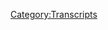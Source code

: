 {{Transcript
    | title         = [[614: The Purge of Gates]]
    | caption       = [https://knowledgefight.libsyn.com/614-the-purge-of-gates Listen to this episode on Libsyn]
    | episodeNumber = [[614: The Purge of Gates|614]]
    | length        = 02:03:15
}}

{{MessageBox
    | header     = Warning: Bot Generated Content
    | text       = This transcript was automatically generated by transcription software and likely contains many mistakes and misattributions. Please check the audio for definitive quotes, attribution, and context.
    | image      = N3yvass4myg91.webp
    | imagewidth = 50px
    | id         = warning
}}

{{TranscriptBlock
    | name      = Unknown Speaker
    | timestamp = 00:00:00.000
    | text      = N-N-N-N-N-N-N-Knowledge Fight
}}

{{TranscriptBlock
    | name      = Unknown Speaker
    | timestamp = 00:00:13.000
    | text      = Dan and Jordan, I am sweating.
}}

{{TranscriptBlock
    | name      = Unknown Speaker
    | timestamp = 00:00:18.000
    | text      = knowledgefight.com, it's time to pray.
}}

{{TranscriptBlock
    | name      = Unknown Speaker
    | timestamp = 00:00:21.000
    | text      = I have great respect for knowledgefight.
}}

{{TranscriptBlock
    | name      = Unknown Speaker
    | timestamp = 00:00:24.000
    | text      = I'm sick of them posing as if they're the good guys saying we are the bad guys.
}}

{{TranscriptBlock
    | name      = Unknown Speaker
    | timestamp = 00:00:29.000
    | text      = It's a knowledgefight.
}}

{{TranscriptBlock
    | name      = Unknown Speaker
    | timestamp = 00:00:30.000
    | text      = Dan and Jordan, knowledgefight.
}}

{{TranscriptBlock
    | name      = Unknown Speaker
    | timestamp = 00:00:32.000
    | text      = Riddle her, riddle her, riddle her.
}}

{{TranscriptBlock
    | name      = Unknown Speaker
    | timestamp = 00:00:34.000
    | text      = I need, I need money.
}}

{{TranscriptBlock
    | name      = Unknown Speaker
    | timestamp = 00:00:36.000
    | text      = Riddle her, riddle her, riddle her.
}}

{{TranscriptBlock
    | name      = Unknown Speaker
    | timestamp = 00:00:39.000
    | text      = Andy in Kansas, Andy in Kansas.
}}

{{TranscriptBlock
    | name      = Unknown Speaker
    | timestamp = 00:00:42.000
    | text      = Stop it.
}}

{{TranscriptBlock
    | name      = Unknown Speaker
    | timestamp = 00:00:43.000
    | text      = Andy in Kansas, Andy in Kansas.
}}

{{TranscriptBlock
    | name      = Unknown Speaker
    | timestamp = 00:00:46.000
    | text      = It's time to pray.
}}

{{TranscriptBlock
    | name      = Unknown Speaker
    | timestamp = 00:00:47.000
    | text      = Andy in Kansas, you're on the air.
}}

{{TranscriptBlock
    | name      = Unknown Speaker
    | timestamp = 00:00:48.000
    | text      = Thanks for holding.
}}

{{TranscriptBlock
    | name      = Unknown Speaker
    | timestamp = 00:00:49.000
    | text      = Hello Alex, I'm a first-time caller.
}}

{{TranscriptBlock
    | name      = Unknown Speaker
    | timestamp = 00:00:51.000
    | text      = I'm a huge fan.
}}

{{TranscriptBlock
    | name      = Unknown Speaker
    | timestamp = 00:00:52.000
    | text      = I love your room.
}}

{{TranscriptBlock
    | name      = Unknown Speaker
    | timestamp = 00:00:53.000
    | text      = knowledgefight.com, knowledgefight.com.
}}

{{TranscriptBlock
    | name      = Unknown Speaker
    | timestamp = 00:00:58.000
    | text      = I love you.
}}

{{TranscriptBlock
    | name      = Unknown Speaker
    | timestamp = 00:00:59.000
    | text      = Hey everybody, welcome back to knowledgefight.
}}

{{TranscriptBlock
    | name      = Unknown Speaker
    | timestamp = 00:01:01.000
    | text      = I'm Dan.
}}

{{TranscriptBlock
    | name      = Unknown Speaker
    | timestamp = 00:01:02.000
    | text      = I'm Jordan.
}}

{{TranscriptBlock
    | name      = Unknown Speaker
    | timestamp = 00:01:03.000
    | text      = We're a couple dudes.
}}

{{TranscriptBlock
    | name      = Unknown Speaker
    | timestamp = 00:01:04.000
    | text      = I'd like to sit around, worship at the altar of Selene and talk a little bit about Alex
}}

{{TranscriptBlock
    | name      = Unknown Speaker
    | timestamp = 00:01:06.000
    | text      = Jones.
}}

{{TranscriptBlock
    | name      = Unknown Speaker
    | timestamp = 00:01:07.000
    | text      = Oh, indeed we are Dan.
}}

{{TranscriptBlock
    | name      = Unknown Speaker
    | timestamp = 00:01:08.000
    | text      = Jordan.
}}

{{TranscriptBlock
    | name      = Unknown Speaker
    | timestamp = 00:01:09.000
    | text      = Dan.
}}

{{TranscriptBlock
    | name      = Unknown Speaker
    | timestamp = 00:01:10.000
    | text      = Jordan.
}}

{{TranscriptBlock
    | name      = Unknown Speaker
    | timestamp = 00:01:11.000
    | text      = I have a quick question for you.
}}

{{TranscriptBlock
    | name      = Unknown Speaker
    | timestamp = 00:01:12.000
    | text      = Sure.
}}

{{TranscriptBlock
    | name      = Unknown Speaker
    | timestamp = 00:01:13.000
    | text      = What is your bright spot today, sir?
}}

{{TranscriptBlock
    | name      = Unknown Speaker
    | timestamp = 00:01:14.000
    | text      = My bright spot today is a little bit like sort of on the cusp.
}}

{{TranscriptBlock
    | name      = Unknown Speaker
    | timestamp = 00:01:15.000
    | text      = Okay.
}}

{{TranscriptBlock
    | name      = Unknown Speaker
    | timestamp = 00:01:16.000
    | text      = Okay.
}}

{{TranscriptBlock
    | name      = Unknown Speaker
    | timestamp = 00:01:17.000
    | text      = And that is that on your recommendation, I've watched some later season episodes of The
}}

{{TranscriptBlock
    | name      = Unknown Speaker
    | timestamp = 00:01:21.500
    | text      = Amazing Race.
}}

{{TranscriptBlock
    | name      = Unknown Speaker
    | timestamp = 00:01:22.500
    | text      = Right, right, right.
}}

{{TranscriptBlock
    | name      = Unknown Speaker
    | timestamp = 00:01:23.500
    | text      = Globetrotters?
}}

{{TranscriptBlock
    | name      = Unknown Speaker
    | timestamp = 00:01:24.500
    | text      = No.
}}

{{TranscriptBlock
    | name      = Unknown Speaker
    | timestamp = 00:01:25.500
    | text      = Damn it, Dan.
}}

{{TranscriptBlock
    | name      = Unknown Speaker
    | timestamp = 00:01:26.500
    | text      = Well, I don't know how to find that season.
}}

{{TranscriptBlock
    | name      = Unknown Speaker
    | timestamp = 00:01:27.500
    | text      = Oh, I know.
}}

{{TranscriptBlock
    | name      = Unknown Speaker
    | timestamp = 00:01:28.500
    | text      = Well, I guess I could Google it.
}}

{{TranscriptBlock
    | name      = Unknown Speaker
    | timestamp = 00:01:29.500
    | text      = Don't worry about it.
}}

{{TranscriptBlock
    | name      = Unknown Speaker
    | timestamp = 00:01:31.060
    | text      = But I watched one that was the, it had the Sri Lankan twin sisters.
}}

{{TranscriptBlock
    | name      = Unknown Speaker
    | timestamp = 00:01:37.500
    | text      = Oh, yeah, yeah, yeah.
}}

{{TranscriptBlock
    | name      = Unknown Speaker
    | timestamp = 00:01:38.500
    | text      = They're great.
}}

{{TranscriptBlock
    | name      = Unknown Speaker
    | timestamp = 00:01:39.500
    | text      = Nadia and Natalie.
}}

{{TranscriptBlock
    | name      = Unknown Speaker
    | timestamp = 00:01:40.500
    | text      = They're great.
}}

{{TranscriptBlock
    | name      = Unknown Speaker
    | timestamp = 00:01:41.500
    | text      = They were on Survivor one season.
}}

{{TranscriptBlock
    | name      = Unknown Speaker
    | timestamp = 00:01:42.500
    | text      = No shit.
}}

{{TranscriptBlock
    | name      = Unknown Speaker
    | timestamp = 00:01:43.500
    | text      = Yeah, I knew them from Survivor.
}}

{{TranscriptBlock
    | name      = Unknown Speaker
    | timestamp = 00:01:44.500
    | text      = Oh, wow.
}}

{{TranscriptBlock
    | name      = Unknown Speaker
    | timestamp = 00:01:45.500
    | text      = Okay.
}}

{{TranscriptBlock
    | name      = Unknown Speaker
    | timestamp = 00:01:46.500
    | text      = No fun.
}}

{{TranscriptBlock
    | name      = Unknown Speaker
    | timestamp = 00:01:47.500
    | text      = That is fun.
}}

{{TranscriptBlock
    | name      = Unknown Speaker
    | timestamp = 00:01:48.500
    | text      = But I guess the bright spot is like, I hate these contestants.
}}

{{TranscriptBlock
    | name      = Unknown Speaker
    | timestamp = 00:01:53.500
    | text      = I hate most of them.
}}

{{TranscriptBlock
    | name      = Unknown Speaker
    | timestamp = 00:01:56.500
    | text      = They kind of all suck, and they're poorly drawn characters.
}}

{{TranscriptBlock
    | name      = Unknown Speaker
    | timestamp = 00:02:00.500
    | text      = Yeah, yeah, yeah.
}}

{{TranscriptBlock
    | name      = Unknown Speaker
    | timestamp = 00:02:01.500
    | text      = Most of them are like, you're playing up whatever the fuck you're supposed to be playing up.
}}

{{TranscriptBlock
    | name      = Unknown Speaker
    | timestamp = 00:02:06.500
    | text      = Yeah, yeah, yeah.
}}

{{TranscriptBlock
    | name      = Unknown Speaker
    | timestamp = 00:02:07.500
    | text      = You're a monster truck person, so every task has to be related to a monster truck somehow.
}}

{{TranscriptBlock
    | name      = Unknown Speaker
    | timestamp = 00:02:11.900
    | text      = Sure, sure.
}}

{{TranscriptBlock
    | name      = Unknown Speaker
    | timestamp = 00:02:12.900
    | text      = Ooh, I'm carrying tons of bamboo.
}}

{{TranscriptBlock
    | name      = Unknown Speaker
    | timestamp = 00:02:13.900
    | text      = Ooh, this is like a monster truck tire.
}}

{{TranscriptBlock
    | name      = Unknown Speaker
    | timestamp = 00:02:15.620
    | text      = Go fuck yourself.
}}

{{TranscriptBlock
    | name      = Unknown Speaker
    | timestamp = 00:02:16.620
    | text      = Oh, man.
}}

{{TranscriptBlock
    | name      = Unknown Speaker
    | timestamp = 00:02:17.620
    | text      = It's nuts.
}}

{{TranscriptBlock
    | name      = Unknown Speaker
    | timestamp = 00:02:18.620
    | text      = There's a couple of seasons where you have like a father and son duo.
}}

{{TranscriptBlock
    | name      = Unknown Speaker
    | timestamp = 00:02:23.180
    | text      = I kind of like that.
}}

{{TranscriptBlock
    | name      = Unknown Speaker
    | timestamp = 00:02:24.300
    | text      = And they are fucking straight up cats in the cradle level, like, you know, I didn't get
}}

{{TranscriptBlock
    | name      = Unknown Speaker
    | timestamp = 00:02:29.259
    | text      = to spend as much time with him when he was young.
}}

{{TranscriptBlock
    | name      = Unknown Speaker
    | timestamp = 00:02:31.319
    | text      = Like that shit, you just watch it and you're like, okay, fine, I'm crying the whole time.
}}

{{TranscriptBlock
    | name      = Unknown Speaker
    | timestamp = 00:02:35.500
    | text      = I started the second season and there's a dad and son team and the dad had prostate
}}

{{TranscriptBlock
    | name      = Unknown Speaker
    | timestamp = 00:02:40.659
    | text      = cancer.
}}

{{TranscriptBlock
    | name      = Unknown Speaker
    | timestamp = 00:02:41.659
    | text      = See what I'm saying?
}}

{{TranscriptBlock
    | name      = Unknown Speaker
    | timestamp = 00:02:42.659
    | text      = And then his son got testicular cancer.
}}

{{TranscriptBlock
    | name      = Unknown Speaker
    | timestamp = 00:02:44.620
    | text      = No!
}}

{{TranscriptBlock
    | name      = Unknown Speaker
    | timestamp = 00:02:45.620
    | text      = And the dad just is almost crying, talking about watching his kid go, oh, this is talking
}}

{{TranscriptBlock
    | name      = Unknown Speaker
    | timestamp = 00:02:50.460
    | text      = to the heartstrings.
}}

{{TranscriptBlock
    | name      = Unknown Speaker
    | timestamp = 00:02:51.460
    | text      = Yeah, yeah, yeah.
}}

{{TranscriptBlock
    | name      = Unknown Speaker
    | timestamp = 00:02:52.460
    | text      = I mean, yeah, generally speaking, the characters suck.
}}

{{TranscriptBlock
    | name      = Unknown Speaker
    | timestamp = 00:02:54.819
    | text      = Oh, they're the worst.
}}

{{TranscriptBlock
    | name      = Unknown Speaker
    | timestamp = 00:02:55.819
    | text      = And some of it seems incredibly false and acted poorly, but it's kind of enjoyable in
}}

{{TranscriptBlock
    | name      = Unknown Speaker
    | timestamp = 00:03:04.939
    | text      = a way that is like, I really dislike these people.
}}

{{TranscriptBlock
    | name      = Unknown Speaker
    | timestamp = 00:03:08.020
    | text      = Yeah, yeah, yeah.
}}

{{TranscriptBlock
    | name      = Unknown Speaker
    | timestamp = 00:03:09.020
    | text      = You get a kind of charge out of that.
}}

{{TranscriptBlock
    | name      = Unknown Speaker
    | timestamp = 00:03:10.139
    | text      = Maybe that's why people like reality TV.
}}

{{TranscriptBlock
    | name      = Unknown Speaker
    | timestamp = 00:03:12.539
    | text      = My favorite part though is all the challenges, you know, how they show up somewhere and they're
}}

{{TranscriptBlock
    | name      = Unknown Speaker
    | timestamp = 00:03:18.740
    | text      = like, you can go to this one or you can go to this one.
}}

{{TranscriptBlock
    | name      = Unknown Speaker
    | timestamp = 00:03:21.219
    | text      = They always make it seem like it's such a huge choice and you have to go like across
}}

{{TranscriptBlock
    | name      = Unknown Speaker
    | timestamp = 00:03:25.939
    | text      = the entire way.
}}

{{TranscriptBlock
    | name      = Unknown Speaker
    | timestamp = 00:03:27.000
    | text      = But if you, if you like every now and then you can get a glimpse and they're like right
}}

{{TranscriptBlock
    | name      = Unknown Speaker
    | timestamp = 00:03:30.639
    | text      = next to each other.
}}

{{TranscriptBlock
    | name      = Unknown Speaker
    | timestamp = 00:03:31.639
    | text      = Right.
}}

{{TranscriptBlock
    | name      = Unknown Speaker
    | timestamp = 00:03:32.639
    | text      = Right.
}}

{{TranscriptBlock
    | name      = Unknown Speaker
    | timestamp = 00:03:33.639
    | text      = It's across the street.
}}

{{TranscriptBlock
    | name      = Unknown Speaker
    | timestamp = 00:03:34.639
    | text      = The camera pans.
}}

{{TranscriptBlock
    | name      = Unknown Speaker
    | timestamp = 00:03:35.639
    | text      = Yeah, absolutely.
}}

{{TranscriptBlock
    | name      = Unknown Speaker
    | timestamp = 00:03:36.639
    | text      = You accidentally see it.
}}

{{TranscriptBlock
    | name      = Unknown Speaker
    | timestamp = 00:03:37.639
    | text      = It's like, no, you just turn left or right.
}}

{{TranscriptBlock
    | name      = Unknown Speaker
    | timestamp = 00:03:38.639
    | text      = Yeah.
}}

{{TranscriptBlock
    | name      = Unknown Speaker
    | timestamp = 00:03:39.639
    | text      = That is fun.
}}

{{TranscriptBlock
    | name      = Unknown Speaker
    | timestamp = 00:03:40.639
    | text      = And I'll also be like, sometimes the things they have to choose between doing, because
}}

{{TranscriptBlock
    | name      = Unknown Speaker
    | timestamp = 00:03:45.659
    | text      = you know, when they get, for anyone who hasn't watched the show, when they get to a thing
}}

{{TranscriptBlock
    | name      = Unknown Speaker
    | timestamp = 00:03:48.639
    | text      = called a roadblock, they will have a choice of two different tasks.
}}

{{TranscriptBlock
    | name      = Unknown Speaker
    | timestamp = 00:03:52.340
    | text      = They have to do one of them.
}}

{{TranscriptBlock
    | name      = Unknown Speaker
    | timestamp = 00:03:53.979
    | text      = Yeah.
}}

{{TranscriptBlock
    | name      = Unknown Speaker
    | timestamp = 00:03:54.979
    | text      = And like sometimes they're about as hard as each other.
}}

{{TranscriptBlock
    | name      = Unknown Speaker
    | timestamp = 00:03:57.979
    | text      = And sometimes one of them is, it requires a Herculean effort, and the other one is like
}}

{{TranscriptBlock
    | name      = Unknown Speaker
    | timestamp = 00:04:04.620
    | text      = eat a croissant or something like that.
}}

{{TranscriptBlock
    | name      = Unknown Speaker
    | timestamp = 00:04:08.340
    | text      = No every now and again, you'll see somebody at there, they'll, they'll just have a couple
}}

{{TranscriptBlock
    | name      = Unknown Speaker
    | timestamp = 00:04:12.060
    | text      = of scenes.
}}

{{TranscriptBlock
    | name      = Unknown Speaker
    | timestamp = 00:04:13.060
    | text      = And then the third one, they're like six hours later and you're like, Jesus fucking Christ.
}}

{{TranscriptBlock
    | name      = Unknown Speaker
    | timestamp = 00:04:17.180
    | text      = Yeah.
}}

{{TranscriptBlock
    | name      = Unknown Speaker
    | timestamp = 00:04:18.180
    | text      = And these people thought it was going to, they thought they were choosing like the simple
}}

{{TranscriptBlock
    | name      = Unknown Speaker
    | timestamp = 00:04:21.379
    | text      = solution.
}}

{{TranscriptBlock
    | name      = Unknown Speaker
    | timestamp = 00:04:22.379
    | text      = Like one was like, oh, we have to stack watermelons into a pyramid.
}}

{{TranscriptBlock
    | name      = Unknown Speaker
    | timestamp = 00:04:24.939
    | text      = No, it's fucking hard.
}}

{{TranscriptBlock
    | name      = Unknown Speaker
    | timestamp = 00:04:26.660
    | text      = And now the sun is setting and you're getting a divorce.
}}

{{TranscriptBlock
    | name      = Unknown Speaker
    | timestamp = 00:04:31.339
    | text      = It's like, okay, balance this bottle on your head or find the earth's mantle.
}}

{{TranscriptBlock
    | name      = Unknown Speaker
    | timestamp = 00:04:35.620
    | text      = Yeah.
}}

{{TranscriptBlock
    | name      = Unknown Speaker
    | timestamp = 00:04:36.620
    | text      = Okay, fine.
}}

{{TranscriptBlock
    | name      = Unknown Speaker
    | timestamp = 00:04:37.620
    | text      = Okay.
}}

{{TranscriptBlock
    | name      = Unknown Speaker
    | timestamp = 00:04:38.620
    | text      = Yeah.
}}

{{TranscriptBlock
    | name      = Unknown Speaker
    | timestamp = 00:04:39.620
    | text      = Anyway, it's a dumb show.
}}

{{TranscriptBlock
    | name      = Unknown Speaker
    | timestamp = 00:04:40.620
    | text      = I hate it.
}}

{{TranscriptBlock
    | name      = Unknown Speaker
    | timestamp = 00:04:41.620
    | text      = It's kind of enjoyable.
}}

{{TranscriptBlock
    | name      = Unknown Speaker
    | timestamp = 00:04:42.620
    | text      = Yeah.
}}

{{TranscriptBlock
    | name      = Unknown Speaker
    | timestamp = 00:04:43.620
    | text      = Yeah.
}}

{{TranscriptBlock
    | name      = Unknown Speaker
    | timestamp = 00:04:44.620
    | text      = Kind of.
}}

{{TranscriptBlock
    | name      = Unknown Speaker
    | timestamp = 00:04:45.620
    | text      = Anyway, what's your bright spot?
}}

{{TranscriptBlock
    | name      = Unknown Speaker
    | timestamp = 00:04:46.620
    | text      = First of all, is I went to a whiskey fest.
}}

{{TranscriptBlock
    | name      = Unknown Speaker
    | timestamp = 00:04:49.600
    | text      = My partner and I went to whiskey fest a couple of years ago.
}}

{{TranscriptBlock
    | name      = Unknown Speaker
    | timestamp = 00:04:53.300
    | text      = My partner's mom bought us tickets.
}}

{{TranscriptBlock
    | name      = Unknown Speaker
    | timestamp = 00:04:56.259
    | text      = That's kind of the, the, one of the things that we really have in common, you know, is
}}

{{TranscriptBlock
    | name      = Unknown Speaker
    | timestamp = 00:05:00.180
    | text      = a scotch.
}}

{{TranscriptBlock
    | name      = Unknown Speaker
    | timestamp = 00:05:01.180
    | text      = Exactly.
}}

{{TranscriptBlock
    | name      = Unknown Speaker
    | timestamp = 00:05:02.180
    | text      = So we were going to go, it was going to be a whole bonding experience.
}}

{{TranscriptBlock
    | name      = Unknown Speaker
    | timestamp = 00:05:04.899
    | text      = We're going to do the whole thing.
}}

{{TranscriptBlock
    | name      = Unknown Speaker
    | timestamp = 00:05:06.899
    | text      = Then, you know, there was a thing, a couple of years go by and yeah, no big deal.
}}

{{TranscriptBlock
    | name      = Unknown Speaker
    | timestamp = 00:05:13.540
    | text      = Whiskey fast.
}}

{{TranscriptBlock
    | name      = Unknown Speaker
    | timestamp = 00:05:14.540
    | text      = Yes.
}}

{{TranscriptBlock
    | name      = Unknown Speaker
    | timestamp = 00:05:15.540
    | text      = Whiskey fast was canceled.
}}

{{TranscriptBlock
    | name      = Unknown Speaker
    | timestamp = 00:05:16.620
    | text      = That was the main thing that happened last year.
}}

{{TranscriptBlock
    | name      = Unknown Speaker
    | timestamp = 00:05:19.060
    | text      = TBD.
}}

{{TranscriptBlock
    | name      = Unknown Speaker
    | timestamp = 00:05:20.060
    | text      = So, so we were going to go, but then she's, she's of the elderly persuasion, so she had
}}

{{TranscriptBlock
    | name      = Unknown Speaker
    | timestamp = 00:05:25.339
    | text      = a bit of an illness.
}}

{{TranscriptBlock
    | name      = Unknown Speaker
    | timestamp = 00:05:26.459
    | text      = She couldn't make it and you couldn't make it and my partner couldn't make it.
}}

{{TranscriptBlock
    | name      = Unknown Speaker
    | timestamp = 00:05:31.920
    | text      = She was supposed to be getting a tattoo, so I was going to go alone.
}}

{{TranscriptBlock
    | name      = Unknown Speaker
    | timestamp = 00:05:35.500
    | text      = That would have been the saddest and after I went, it would have been a million times
}}

{{TranscriptBlock
    | name      = Unknown Speaker
    | timestamp = 00:05:39.779
    | text      = sadder than I could have imagined.
}}

{{TranscriptBlock
    | name      = Unknown Speaker
    | timestamp = 00:05:41.860
    | text      = Luckily my partner's tattoo fell through.
}}

{{TranscriptBlock
    | name      = Unknown Speaker
    | timestamp = 00:05:44.180
    | text      = Okay.
}}

{{TranscriptBlock
    | name      = Unknown Speaker
    | timestamp = 00:05:45.180
    | text      = So I went and I, it was not what I was expecting.
}}

{{TranscriptBlock
    | name      = Unknown Speaker
    | timestamp = 00:05:47.860
    | text      = Okay.
}}

{{TranscriptBlock
    | name      = Unknown Speaker
    | timestamp = 00:05:48.860
    | text      = I thought it was going to be like a tasting thing, like super fancy, tiny bits, totally
}}

{{TranscriptBlock
    | name      = Unknown Speaker
    | timestamp = 00:05:55.019
    | text      = that kind of thing.
}}

{{TranscriptBlock
    | name      = Unknown Speaker
    | timestamp = 00:05:56.019
    | text      = It was, you, you did taste little tiny bits, but it was more of like a car show.
}}

{{TranscriptBlock
    | name      = Unknown Speaker
    | timestamp = 00:06:01.500
    | text      = Hmm.
}}

{{TranscriptBlock
    | name      = Unknown Speaker
    | timestamp = 00:06:02.500
    | text      = Like, Oh, people with their wares.
}}

{{TranscriptBlock
    | name      = Unknown Speaker
    | timestamp = 00:06:03.819
    | text      = Yeah.
}}

{{TranscriptBlock
    | name      = Unknown Speaker
    | timestamp = 00:06:04.819
    | text      = Yeah.
}}

{{TranscriptBlock
    | name      = Unknown Speaker
    | timestamp = 00:06:05.819
    | text      = Like Jack Daniels had a big old thing and they're, you know, it was, it was very strange.
}}

{{TranscriptBlock
    | name      = Unknown Speaker
    | timestamp = 00:06:09.819
    | text      = It was not what I was expecting and we stayed there.
}}

{{TranscriptBlock
    | name      = Unknown Speaker
    | timestamp = 00:06:12.939
    | text      = Is it literally what I was expecting when you said, I didn't, I don't know what I was
}}

{{TranscriptBlock
    | name      = Unknown Speaker
    | timestamp = 00:06:18.060
    | text      = expecting.
}}

{{TranscriptBlock
    | name      = Unknown Speaker
    | timestamp = 00:06:19.060
    | text      = I just don't.
}}

{{TranscriptBlock
    | name      = Unknown Speaker
    | timestamp = 00:06:20.060
    | text      = I think you were, you saw, you pitched it to me as something that was like high end
}}

{{TranscriptBlock
    | name      = Unknown Speaker
    | timestamp = 00:06:23.420
    | text      = classy.
}}

{{TranscriptBlock
    | name      = Unknown Speaker
    | timestamp = 00:06:24.420
    | text      = That's what she told me.
}}

{{TranscriptBlock
    | name      = Unknown Speaker
    | timestamp = 00:06:25.420
    | text      = You got to wear a suit.
}}

{{TranscriptBlock
    | name      = Unknown Speaker
    | timestamp = 00:06:26.420
    | text      = That's what, that's what the, my partner's, I think, I think what happened, I think what
}}

{{TranscriptBlock
    | name      = Unknown Speaker
    | timestamp = 00:06:30.339
    | text      = happened is it was going to be that I doubt it.
}}

{{TranscriptBlock
    | name      = Unknown Speaker
    | timestamp = 00:06:32.899
    | text      = And then COVID happened and they're like, okay, well let's just make it.
}}

{{TranscriptBlock
    | name      = Unknown Speaker
    | timestamp = 00:06:36.100
    | text      = I doubt it.
}}

{{TranscriptBlock
    | name      = Unknown Speaker
    | timestamp = 00:06:37.100
    | text      = It could be.
}}

{{TranscriptBlock
    | name      = Unknown Speaker
    | timestamp = 00:06:38.100
    | text      = If Jack Daniels was there, it was never that.
}}

{{TranscriptBlock
    | name      = Unknown Speaker
    | timestamp = 00:06:39.980
    | text      = It was so weird because I did not sell or distribute scotch or bourbon or any types
}}

{{TranscriptBlock
    | name      = Unknown Speaker
    | timestamp = 00:06:47.420
    | text      = of whiskey.
}}

{{TranscriptBlock
    | name      = Unknown Speaker
    | timestamp = 00:06:48.420
    | text      = And I'm just there and they're like, okay, next we have a seminar.
}}

{{TranscriptBlock
    | name      = Unknown Speaker
    | timestamp = 00:06:51.660
    | text      = I'm like, what am I doing here?
}}

{{TranscriptBlock
    | name      = Unknown Speaker
    | timestamp = 00:06:52.660
    | text      = I'm not going to a fucking seminar.
}}

{{TranscriptBlock
    | name      = Unknown Speaker
    | timestamp = 00:06:53.660
    | text      = You didn't want to have a whiskey seminar?
}}

{{TranscriptBlock
    | name      = Unknown Speaker
    | timestamp = 00:06:54.660
    | text      = I don't want to go to a seminar.
}}

{{TranscriptBlock
    | name      = Unknown Speaker
    | timestamp = 00:06:57.500
    | text      = But what if the seminar was full of booze?
}}

{{TranscriptBlock
    | name      = Unknown Speaker
    | timestamp = 00:06:59.699
    | text      = What if it was a seminar on drinking bahouche?
}}

{{TranscriptBlock
    | name      = Unknown Speaker
    | timestamp = 00:07:02.660
    | text      = I'm sure it was.
}}

{{TranscriptBlock
    | name      = Unknown Speaker
    | timestamp = 00:07:03.660
    | text      = I'm sure it was.
}}

{{TranscriptBlock
    | name      = Unknown Speaker
    | timestamp = 00:07:04.660
    | text      = There was a really great peanut butter whiskey.
}}

{{TranscriptBlock
    | name      = Unknown Speaker
    | timestamp = 00:07:06.259
    | text      = Oh, I'm sure.
}}

{{TranscriptBlock
    | name      = Unknown Speaker
    | timestamp = 00:07:07.259
    | text      = Oh, I've had that.
}}

{{TranscriptBlock
    | name      = Unknown Speaker
    | timestamp = 00:07:08.259
    | text      = I had that at a bar like a year or two ago.
}}

{{TranscriptBlock
    | name      = Unknown Speaker
    | timestamp = 00:07:10.660
    | text      = I was shocked by how good it was.
}}

{{TranscriptBlock
    | name      = Unknown Speaker
    | timestamp = 00:07:12.860
    | text      = I was with somebody who was like a bit of a snob too, and they're like, this is, this
}}

{{TranscriptBlock
    | name      = Unknown Speaker
    | timestamp = 00:07:17.180
    | text      = is fantastic.
}}

{{TranscriptBlock
    | name      = Unknown Speaker
    | timestamp = 00:07:18.180
    | text      = Yeah.
}}

{{TranscriptBlock
    | name      = Unknown Speaker
    | timestamp = 00:07:19.180
    | text      = Yeah.
}}

{{TranscriptBlock
    | name      = Unknown Speaker
    | timestamp = 00:07:20.180
    | text      = Yeah.
}}

{{TranscriptBlock
    | name      = Unknown Speaker
    | timestamp = 00:07:21.180
    | text      = It was really good.
}}

{{TranscriptBlock
    | name      = Unknown Speaker
    | timestamp = 00:07:22.180
    | text      = I think one time I also got it with the Not a Health Ranger when he was in town.
}}

{{TranscriptBlock
    | name      = Unknown Speaker
    | timestamp = 00:07:23.180
    | text      = Oh, nice.
}}

{{TranscriptBlock
    | name      = Unknown Speaker
    | timestamp = 00:07:24.180
    | text      = Nice.
}}

{{TranscriptBlock
    | name      = Unknown Speaker
    | timestamp = 00:07:25.180
    | text      = Yeah.
}}

{{TranscriptBlock
    | name      = Unknown Speaker
    | timestamp = 00:07:26.180
    | text      = It was fantastic.
}}

{{TranscriptBlock
    | name      = Unknown Speaker
    | timestamp = 00:07:27.180
    | text      = And the lady just was like, okay, I'm going to pour some cranberry juice in here and this
}}

{{TranscriptBlock
    | name      = Unknown Speaker
    | timestamp = 00:07:29.459
    | text      = is going to blow you away.
}}

{{TranscriptBlock
    | name      = Unknown Speaker
    | timestamp = 00:07:30.459
    | text      = Oh man.
}}

{{TranscriptBlock
    | name      = Unknown Speaker
    | timestamp = 00:07:31.459
    | text      = Peanut butter jelly sandwich baby.
}}

{{TranscriptBlock
    | name      = Unknown Speaker
    | timestamp = 00:07:32.459
    | text      = Peanut butter jelly sandwich.
}}

{{TranscriptBlock
    | name      = Unknown Speaker
    | timestamp = 00:07:33.459
    | text      = Right on.
}}

{{TranscriptBlock
    | name      = Unknown Speaker
    | timestamp = 00:07:34.459
    | text      = Right on.
}}

{{TranscriptBlock
    | name      = Unknown Speaker
    | timestamp = 00:07:35.459
    | text      = Wonderful.
}}

{{TranscriptBlock
    | name      = Unknown Speaker
    | timestamp = 00:07:36.459
    | text      = So, not bright spot.
}}

{{TranscriptBlock
    | name      = Unknown Speaker
    | timestamp = 00:07:40.339
    | text      = As promised, we will be looking at the old Tucker Carlson documentary Patriot Purge.
}}

{{TranscriptBlock
    | name      = Unknown Speaker
    | timestamp = 00:07:45.740
    | text      = Oh boy.
}}

{{TranscriptBlock
    | name      = Unknown Speaker
    | timestamp = 00:07:46.740
    | text      = That Alex Jones claims he did some background work on and probably is going to take credit
}}

{{TranscriptBlock
    | name      = Unknown Speaker
    | timestamp = 00:07:51.620
    | text      = for.
}}

{{TranscriptBlock
    | name      = Unknown Speaker
    | timestamp = 00:07:52.620
    | text      = Of course.
}}

{{TranscriptBlock
    | name      = Unknown Speaker
    | timestamp = 00:07:53.620
    | text      = I wrote the whole thing.
}}

{{TranscriptBlock
    | name      = Unknown Speaker
    | timestamp = 00:07:54.620
    | text      = Right.
}}

{{TranscriptBlock
    | name      = Unknown Speaker
    | timestamp = 00:07:55.620
    | text      = Tucker is actually me.
}}

{{TranscriptBlock
    | name      = Unknown Speaker
    | timestamp = 00:07:57.139
    | text      = I had prosthetics.
}}

{{TranscriptBlock
    | name      = Unknown Speaker
    | timestamp = 00:07:58.860
    | text      = We did a face off kind of thing.
}}

{{TranscriptBlock
    | name      = Unknown Speaker
    | timestamp = 00:08:00.500
    | text      = That would be interesting.
}}

{{TranscriptBlock
    | name      = Unknown Speaker
    | timestamp = 00:08:01.500
    | text      = Yeah.
}}

{{TranscriptBlock
    | name      = Unknown Speaker
    | timestamp = 00:08:02.500
    | text      = I would accept a face off.
}}

{{TranscriptBlock
    | name      = Unknown Speaker
    | timestamp = 00:08:03.779
    | text      = Anyway.
}}

{{TranscriptBlock
    | name      = Unknown Speaker
    | timestamp = 00:08:04.779
    | text      = Yeah.
}}

{{TranscriptBlock
    | name      = Unknown Speaker
    | timestamp = 00:08:05.779
    | text      = I mean, this documentary sucks.
}}

{{TranscriptBlock
    | name      = Unknown Speaker
    | timestamp = 00:08:07.740
    | text      = Who won?
}}

{{TranscriptBlock
    | name      = Unknown Speaker
    | timestamp = 00:08:08.740
    | text      = Did the Patriots win?
}}

{{TranscriptBlock
    | name      = Unknown Speaker
    | timestamp = 00:08:09.740
    | text      = I don't know what that would mean.
}}

{{TranscriptBlock
    | name      = Unknown Speaker
    | timestamp = 00:08:11.220
    | text      = Well, I mean, were they purged?
}}

{{TranscriptBlock
    | name      = Unknown Speaker
    | timestamp = 00:08:14.220
    | text      = No, but it doesn't look great by the end of the documentary.
}}

{{TranscriptBlock
    | name      = Unknown Speaker
    | timestamp = 00:08:18.579
    | text      = So there's going to be a sequel.
}}

{{TranscriptBlock
    | name      = Unknown Speaker
    | timestamp = 00:08:19.579
    | text      = It's kind of like the Empire Strikes Back?
}}

{{TranscriptBlock
    | name      = Unknown Speaker
    | timestamp = 00:08:21.459
    | text      = There's trouble.
}}

{{TranscriptBlock
    | name      = Unknown Speaker
    | timestamp = 00:08:22.459
    | text      = Yes.
}}

{{TranscriptBlock
    | name      = Unknown Speaker
    | timestamp = 00:08:23.459
    | text      = Yes.
}}

{{TranscriptBlock
    | name      = Unknown Speaker
    | timestamp = 00:08:24.459
    | text      = The Patriots have dark clouds looming.
}}

{{TranscriptBlock
    | name      = Unknown Speaker
    | timestamp = 00:08:26.420
    | text      = Right.
}}

{{TranscriptBlock
    | name      = Unknown Speaker
    | timestamp = 00:08:27.420
    | text      = Right.
}}

{{TranscriptBlock
    | name      = Unknown Speaker
    | timestamp = 00:08:28.420
    | text      = Right.
}}

{{TranscriptBlock
    | name      = Unknown Speaker
    | timestamp = 00:08:29.420
    | text      = Gotcha.
}}

{{TranscriptBlock
    | name      = Unknown Speaker
    | timestamp = 00:08:30.420
    | text      = Ali Alexander's hand was cut off.
}}

{{TranscriptBlock
    | name      = Unknown Speaker
    | timestamp = 00:08:31.420
    | text      = Got it.
}}

{{TranscriptBlock
    | name      = Unknown Speaker
    | timestamp = 00:08:32.419
    | text      = Boo.
}}

{{TranscriptBlock
    | name      = Unknown Speaker
    | timestamp = 00:08:33.419
    | text      = So we'll get to business on that and all the myriad ways it's terrible.
}}

{{TranscriptBlock
    | name      = Unknown Speaker
    | timestamp = 00:08:38.700
    | text      = But before we do, let's take a little moment to say hello to some wonks.
}}

{{TranscriptBlock
    | name      = Unknown Speaker
    | timestamp = 00:08:41.740
    | text      = So first, Librarian Mobile.
}}

{{TranscriptBlock
    | name      = Unknown Speaker
    | timestamp = 00:08:43.419
    | text      = Thank you so much.
}}

{{TranscriptBlock
    | name      = Unknown Speaker
    | timestamp = 00:08:44.419
    | text      = You are now a policy wonk.
}}

{{TranscriptBlock
    | name      = Unknown Speaker
    | timestamp = 00:08:45.419
    | text      = I'm a policy wonk.
}}

{{TranscriptBlock
    | name      = Unknown Speaker
    | timestamp = 00:08:46.419
    | text      = Thank you very much, Librarian.
}}

{{TranscriptBlock
    | name      = Unknown Speaker
    | timestamp = 00:08:48.220
    | text      = That could be Librarian Mobile.
}}

{{TranscriptBlock
    | name      = Unknown Speaker
    | timestamp = 00:08:50.139
    | text      = Could be Librarian Mobile.
}}

{{TranscriptBlock
    | name      = Unknown Speaker
    | timestamp = 00:08:51.139
    | text      = I'm not sure.
}}

{{TranscriptBlock
    | name      = Unknown Speaker
    | timestamp = 00:08:52.139
    | text      = From Mobile, Alabama.
}}

{{TranscriptBlock
    | name      = Unknown Speaker
    | timestamp = 00:08:53.139
    | text      = Alabama.
}}

{{TranscriptBlock
    | name      = Unknown Speaker
    | timestamp = 00:08:54.139
    | text      = Yeah, yeah, yeah.
}}

{{TranscriptBlock
    | name      = Unknown Speaker
    | timestamp = 00:08:55.139
    | text      = Next, we'll be back, but until then we have a website.
}}

{{TranscriptBlock
    | name      = Unknown Speaker
    | timestamp = 00:08:57.620
    | text      = Thank you so much.
}}

{{TranscriptBlock
    | name      = Unknown Speaker
    | timestamp = 00:08:58.620
    | text      = You are now a policy wonk.
}}

{{TranscriptBlock
    | name      = Unknown Speaker
    | timestamp = 00:08:59.620
    | text      = I'm a policy wonk.
}}

{{TranscriptBlock
    | name      = Unknown Speaker
    | timestamp = 00:09:00.620
    | text      = Thank you very much.
}}

{{TranscriptBlock
    | name      = Unknown Speaker
    | timestamp = 00:09:01.620
    | text      = People like to have fun.
}}

{{TranscriptBlock
    | name      = Unknown Speaker
    | timestamp = 00:09:02.620
    | text      = Thank you.
}}

{{TranscriptBlock
    | name      = Unknown Speaker
    | timestamp = 00:09:03.620
    | text      = Next, John Ware Does Care.
}}

{{TranscriptBlock
    | name      = Unknown Speaker
    | timestamp = 00:09:04.620
    | text      = Thank you so much.
}}

{{TranscriptBlock
    | name      = Unknown Speaker
    | timestamp = 00:09:05.620
    | text      = You are now a policy wonk.
}}

{{TranscriptBlock
    | name      = Unknown Speaker
    | timestamp = 00:09:06.620
    | text      = I'm a policy wonk.
}}

{{TranscriptBlock
    | name      = Unknown Speaker
    | timestamp = 00:09:07.620
    | text      = Thank you very much.
}}

{{TranscriptBlock
    | name      = Unknown Speaker
    | timestamp = 00:09:08.620
    | text      = There you go.
}}

{{TranscriptBlock
    | name      = Unknown Speaker
    | timestamp = 00:09:09.620
    | text      = Next, Best Waifu Kane.
}}

{{TranscriptBlock
    | name      = Unknown Speaker
    | timestamp = 00:09:10.620
    | text      = Thank you so much.
}}

{{TranscriptBlock
    | name      = Unknown Speaker
    | timestamp = 00:09:11.620
    | text      = You are now a policy wonk.
}}

{{TranscriptBlock
    | name      = Unknown Speaker
    | timestamp = 00:09:12.620
    | text      = I'm a policy wonk.
}}

{{TranscriptBlock
    | name      = Unknown Speaker
    | timestamp = 00:09:13.620
    | text      = Thank you very much.
}}

{{TranscriptBlock
    | name      = Unknown Speaker
    | timestamp = 00:09:14.620
    | text      = Let's go.
}}

{{TranscriptBlock
    | name      = Unknown Speaker
    | timestamp = 00:09:15.620
    | text      = Next, Donkey.
}}

{{TranscriptBlock
    | name      = Unknown Speaker
    | timestamp = 00:09:16.620
    | text      = Hey.
}}

{{TranscriptBlock
    | name      = Unknown Speaker
    | timestamp = 00:09:17.620
    | text      = Also.
}}

{{TranscriptBlock
    | name      = Unknown Speaker
    | timestamp = 00:09:18.620
    | text      = Just Donkey.
}}

{{TranscriptBlock
    | name      = Unknown Speaker
    | timestamp = 00:09:19.620
    | text      = Oh, Donkey.
}}

{{TranscriptBlock
    | name      = Unknown Speaker
    | timestamp = 00:09:20.620
    | text      = And I also want to say happy belated birthday.
}}

{{TranscriptBlock
    | name      = Unknown Speaker
    | timestamp = 00:09:21.620
    | text      = Oh, okay.
}}

{{TranscriptBlock
    | name      = Unknown Speaker
    | timestamp = 00:09:22.620
    | text      = I missed a message.
}}

{{TranscriptBlock
    | name      = Unknown Speaker
    | timestamp = 00:09:23.620
    | text      = All right.
}}

{{TranscriptBlock
    | name      = Unknown Speaker
    | timestamp = 00:09:24.620
    | text      = Sorry about that.
}}

{{TranscriptBlock
    | name      = Unknown Speaker
    | timestamp = 00:09:25.620
    | text      = Several months ago.
}}

{{TranscriptBlock
    | name      = Unknown Speaker
    | timestamp = 00:09:26.620
    | text      = No, it was just last month.
}}

{{TranscriptBlock
    | name      = Unknown Speaker
    | timestamp = 00:09:27.620
    | text      = It's still.
}}

{{TranscriptBlock
    | name      = Unknown Speaker
    | timestamp = 00:09:28.620
    | text      = Hey, what's up, Donkey?
}}

{{TranscriptBlock
    | name      = Unknown Speaker
    | timestamp = 00:09:29.620
    | text      = You are now a policy wonk.
}}

{{TranscriptBlock
    | name      = Unknown Speaker
    | timestamp = 00:09:30.620
    | text      = I'm a policy wonk.
}}

{{TranscriptBlock
    | name      = Unknown Speaker
    | timestamp = 00:09:31.620
    | text      = Thank you so much.
}}

{{TranscriptBlock
    | name      = Unknown Speaker
    | timestamp = 00:09:32.620
    | text      = You are now a policy wonk.
}}

{{TranscriptBlock
    | name      = Unknown Speaker
    | timestamp = 00:09:33.620
    | text      = I'm a policy wonk.
}}

{{TranscriptBlock
    | name      = Unknown Speaker
    | timestamp = 00:09:34.620
    | text      = Thank you very much.
}}

{{TranscriptBlock
    | name      = Unknown Speaker
    | timestamp = 00:09:35.620
    | text      = Also, Jordan.
}}

{{TranscriptBlock
    | name      = Unknown Speaker
    | timestamp = 00:09:36.620
    | text      = We got one technocrat in the mix here.
}}

{{TranscriptBlock
    | name      = Unknown Speaker
    | timestamp = 00:09:37.620
    | text      = Interesting.
}}

{{TranscriptBlock
    | name      = Unknown Speaker
    | timestamp = 00:09:38.620
    | text      = So I'd like to say hello and thank you too.
}}

{{TranscriptBlock
    | name      = Unknown Speaker
    | timestamp = 00:09:39.620
    | text      = I'm not a big fan of paranoid, bigoted, narcissistic jazz.
}}

{{TranscriptBlock
    | name      = Unknown Speaker
    | timestamp = 00:09:43.620
    | text      = Thank you so much.
}}

{{TranscriptBlock
    | name      = Unknown Speaker
    | timestamp = 00:09:44.620
    | text      = You are now a technocrat.
}}

{{TranscriptBlock
    | name      = Unknown Speaker
    | timestamp = 00:09:45.620
    | text      = I'm a policy wonk.
}}

{{TranscriptBlock
    | name      = Unknown Speaker
    | timestamp = 00:09:46.620
    | text      = Crikey, mate.
}}

{{TranscriptBlock
    | name      = Unknown Speaker
    | timestamp = 00:09:47.620
    | text      = That's fantastic.
}}

{{TranscriptBlock
    | name      = Unknown Speaker
    | timestamp = 00:09:48.620
    | text      = Have yourself a brew.
}}

{{TranscriptBlock
    | name      = Unknown Speaker
    | timestamp = 00:09:49.620
    | text      = How's your 401k doing, bro?
}}

{{TranscriptBlock
    | name      = Unknown Speaker
    | timestamp = 00:09:51.620
    | text      = All right.
}}

{{TranscriptBlock
    | name      = Unknown Speaker
    | timestamp = 00:09:52.620
    | text      = We got to go full tilt boogie on this Watson.
}}

{{TranscriptBlock
    | name      = Unknown Speaker
    | timestamp = 00:09:53.620
    | text      = All right.
}}

{{TranscriptBlock
    | name      = Unknown Speaker
    | timestamp = 00:09:54.620
    | text      = Let's just get down to business.
}}

{{TranscriptBlock
    | name      = Unknown Speaker
    | timestamp = 00:09:55.620
    | text      = We ain't making that money off that heroin.
}}

{{TranscriptBlock
    | name      = Unknown Speaker
    | timestamp = 00:09:57.620
    | text      = Why are you pimps so good?
}}

{{TranscriptBlock
    | name      = Unknown Speaker
    | timestamp = 00:09:59.620
    | text      = My neck is freakishly large.
}}

{{TranscriptBlock
    | name      = Unknown Speaker
    | timestamp = 00:10:01.620
    | text      = I declare info war on you.
}}

{{TranscriptBlock
    | name      = Unknown Speaker
    | timestamp = 00:10:04.620
    | text      = Thank you so much.
}}

{{TranscriptBlock
    | name      = Unknown Speaker
    | timestamp = 00:10:05.620
    | text      = Yes.
}}

{{TranscriptBlock
    | name      = Unknown Speaker
    | timestamp = 00:10:06.620
    | text      = I think Mingus actually was the one who originated paranoid, narcissistic jazz.
}}

{{TranscriptBlock
    | name      = Unknown Speaker
    | timestamp = 00:10:10.620
    | text      = Charlie Mingus?
}}

{{TranscriptBlock
    | name      = Unknown Speaker
    | timestamp = 00:10:11.620
    | text      = Yeah, I think so.
}}

{{TranscriptBlock
    | name      = Unknown Speaker
    | timestamp = 00:10:12.620
    | text      = I think it was Fats Waller.
}}

{{TranscriptBlock
    | name      = Unknown Speaker
    | timestamp = 00:10:14.620
    | text      = Sure.
}}

{{TranscriptBlock
    | name      = Unknown Speaker
    | timestamp = 00:10:15.620
    | text      = Sure.
}}

{{TranscriptBlock
    | name      = Unknown Speaker
    | timestamp = 00:10:16.620
    | text      = It's Fats.
}}

{{TranscriptBlock
    | name      = Unknown Speaker
    | timestamp = 00:10:17.620
    | text      = Had to have been.
}}

{{TranscriptBlock
    | name      = Unknown Speaker
    | timestamp = 00:10:18.620
    | text      = Had to have been Fats Waller.
}}

{{TranscriptBlock
    | name      = Unknown Speaker
    | timestamp = 00:10:19.620
    | text      = Had to have been Fats.
}}

{{TranscriptBlock
    | name      = Unknown Speaker
    | timestamp = 00:10:20.620
    | text      = You like that?
}}

{{TranscriptBlock
    | name      = Unknown Speaker
    | timestamp = 00:10:21.620
    | text      = You like that pull?
}}

{{TranscriptBlock
    | name      = Unknown Speaker
    | timestamp = 00:10:22.620
    | text      = I did.
}}

{{TranscriptBlock
    | name      = Unknown Speaker
    | timestamp = 00:10:23.620
    | text      = I liked it.
}}

{{TranscriptBlock
    | name      = Unknown Speaker
    | timestamp = 00:10:24.620
    | text      = I liked the complete randomness of you pulling Fats Waller.
}}

{{TranscriptBlock
    | name      = Unknown Speaker
    | timestamp = 00:10:28.620
    | text      = Who knew Dan knew a couple jazz names?
}}

{{TranscriptBlock
    | name      = Unknown Speaker
    | timestamp = 00:10:31.620
    | text      = No, not at all.
}}

{{TranscriptBlock
    | name      = Unknown Speaker
    | timestamp = 00:10:32.620
    | text      = That you knew that one is just a weird...
}}

{{TranscriptBlock
    | name      = Unknown Speaker
    | timestamp = 00:10:34.620
    | text      = Can I actually tell you why I know that name?
}}

{{TranscriptBlock
    | name      = Unknown Speaker
    | timestamp = 00:10:36.620
    | text      = Yes, I would like to.
}}

{{TranscriptBlock
    | name      = Unknown Speaker
    | timestamp = 00:10:37.620
    | text      = So in...
}}

{{TranscriptBlock
    | name      = Unknown Speaker
    | timestamp = 00:10:38.620
    | text      = What would it have been?
}}

{{TranscriptBlock
    | name      = Unknown Speaker
    | timestamp = 00:10:39.620
    | text      = Middle school, I think?
}}

{{TranscriptBlock
    | name      = Unknown Speaker
    | timestamp = 00:10:41.620
    | text      = I was in the acting club or acting class or whatever.
}}

{{TranscriptBlock
    | name      = Unknown Speaker
    | timestamp = 00:10:45.620
    | text      = And we did a musical called We Has Jazz.
}}

{{TranscriptBlock
    | name      = Unknown Speaker
    | timestamp = 00:10:48.620
    | text      = Okay.
}}

{{TranscriptBlock
    | name      = Unknown Speaker
    | timestamp = 00:10:49.620
    | text      = And there weren't enough people to play all of the roles.
}}

{{TranscriptBlock
    | name      = Unknown Speaker
    | timestamp = 00:10:52.620
    | text      = So I played Riff, who was the main kid who was super into jazz.
}}

{{TranscriptBlock
    | name      = Unknown Speaker
    | timestamp = 00:10:56.620
    | text      = Sure.
}}

{{TranscriptBlock
    | name      = Unknown Speaker
    | timestamp = 00:10:57.620
    | text      = But I also had to play a jazz musician at another part in the play.
}}

{{TranscriptBlock
    | name      = Unknown Speaker
    | timestamp = 00:11:02.620
    | text      = Okay.
}}

{{TranscriptBlock
    | name      = Unknown Speaker
    | timestamp = 00:11:03.620
    | text      = And I was Fats Waller.
}}

{{TranscriptBlock
    | name      = Unknown Speaker
    | timestamp = 00:11:04.620
    | text      = Nice.
}}

{{TranscriptBlock
    | name      = Unknown Speaker
    | timestamp = 00:11:05.620
    | text      = Right.
}}

{{TranscriptBlock
    | name      = Unknown Speaker
    | timestamp = 00:11:06.620
    | text      = And that stuck with you forever.
}}

{{TranscriptBlock
    | name      = Unknown Speaker
    | timestamp = 00:11:07.620
    | text      = At least the name.
}}

{{TranscriptBlock
    | name      = Unknown Speaker
    | timestamp = 00:11:08.620
    | text      = I like it.
}}

{{TranscriptBlock
    | name      = Unknown Speaker
    | timestamp = 00:11:09.620
    | text      = I can't...
}}

{{TranscriptBlock
    | name      = Unknown Speaker
    | timestamp = 00:11:10.620
    | text      = I'm sorry, but I cannot imagine any story of you before eighth grade where you don't
}}

{{TranscriptBlock
    | name      = Unknown Speaker
    | timestamp = 00:11:15.179
    | text      = still have the exact same voice you do right now.
}}

{{TranscriptBlock
    | name      = Unknown Speaker
    | timestamp = 00:11:18.019
    | text      = Like eight years old, you've got a deep sonorous...
}}

{{TranscriptBlock
    | name      = Unknown Speaker
    | timestamp = 00:11:20.620
    | text      = As a baby, I came out to the womb with this baritone.
}}

{{TranscriptBlock
    | name      = Unknown Speaker
    | timestamp = 00:11:25.620
    | text      = Yes.
}}

{{TranscriptBlock
    | name      = Unknown Speaker
    | timestamp = 00:11:26.620
    | text      = Yeah.
}}

{{TranscriptBlock
    | name      = Unknown Speaker
    | timestamp = 00:11:27.620
    | text      = I don't know.
}}

{{TranscriptBlock
    | name      = Unknown Speaker
    | timestamp = 00:11:28.620
    | text      = I also look back at my younger years and I project my voice and beard onto my younger
}}

{{TranscriptBlock
    | name      = Unknown Speaker
    | timestamp = 00:11:33.100
    | text      = self.
}}

{{TranscriptBlock
    | name      = Unknown Speaker
    | timestamp = 00:11:34.100
    | text      = It's hard not to.
}}

{{TranscriptBlock
    | name      = Unknown Speaker
    | timestamp = 00:11:35.100
    | text      = Yeah.
}}

{{TranscriptBlock
    | name      = Unknown Speaker
    | timestamp = 00:11:36.100
    | text      = So Jordan, we're going to talk here about this Patriot Purge.
}}

{{TranscriptBlock
    | name      = Unknown Speaker
    | timestamp = 00:11:39.419
    | text      = Sure.
}}

{{TranscriptBlock
    | name      = Unknown Speaker
    | timestamp = 00:11:40.419
    | text      = And it's very closely related to a lot of Alex Jones stuff.
}}

{{TranscriptBlock
    | name      = Unknown Speaker
    | timestamp = 00:11:43.460
    | text      = So it feels in the ballpark.
}}

{{TranscriptBlock
    | name      = Unknown Speaker
    | timestamp = 00:11:46.259
    | text      = And I texted you about this.
}}

{{TranscriptBlock
    | name      = Unknown Speaker
    | timestamp = 00:11:48.100
    | text      = I think that there is a shocking overlap and then some really particularly important differences
}}

{{TranscriptBlock
    | name      = Unknown Speaker
    | timestamp = 00:11:55.740
    | text      = between the kind of stuff that Tucker is putting out here and the stuff that Alex puts out
}}

{{TranscriptBlock
    | name      = Unknown Speaker
    | timestamp = 00:12:00.500
    | text      = routinely.
}}

{{TranscriptBlock
    | name      = Unknown Speaker
    | timestamp = 00:12:01.500
    | text      = And I hope that that is something that we can explore and think about as we go through
}}

{{TranscriptBlock
    | name      = Unknown Speaker
    | timestamp = 00:12:04.740
    | text      = this content.
}}

{{TranscriptBlock
    | name      = Unknown Speaker
    | timestamp = 00:12:05.740
    | text      = Good.
}}

{{TranscriptBlock
    | name      = Unknown Speaker
    | timestamp = 00:12:06.740
    | text      = So the first important thing that I want to point out and I think is really important
}}

{{TranscriptBlock
    | name      = Unknown Speaker
    | timestamp = 00:12:09.820
    | text      = to understand about this series of documentaries is that they're designed to be just as much
}}

{{TranscriptBlock
    | name      = Unknown Speaker
    | timestamp = 00:12:14.980
    | text      = of a marketing campaign as they are an exploration of the events of January 6th.
}}

{{TranscriptBlock
    | name      = Unknown Speaker
    | timestamp = 00:12:19.720
    | text      = They were very specifically aired only on Fox Nation, Fox News's online streaming platform
}}

{{TranscriptBlock
    | name      = Unknown Speaker
    | timestamp = 00:12:25.059
    | text      = that requires a subscription to access.
}}

{{TranscriptBlock
    | name      = Unknown Speaker
    | timestamp = 00:12:27.820
    | text      = The platform allows Fox to disseminate some of the more fucked up content it would like
}}

{{TranscriptBlock
    | name      = Unknown Speaker
    | timestamp = 00:12:31.700
    | text      = to air normally, but doing the kind of stuff that might attract a little bit too much heat
}}

{{TranscriptBlock
    | name      = Unknown Speaker
    | timestamp = 00:12:35.740
    | text      = if it was on broadcast television.
}}

{{TranscriptBlock
    | name      = Unknown Speaker
    | timestamp = 00:12:37.259
    | text      = That could be a little much.
}}

{{TranscriptBlock
    | name      = Unknown Speaker
    | timestamp = 00:12:38.299
    | text      = For instance, they're currently on season eight of a show called The Furman Diaries
}}

{{TranscriptBlock
    | name      = Unknown Speaker
    | timestamp = 00:12:42.299
    | text      = where disgraced detective Mark Furman discusses important criminal cases from history.
}}

{{TranscriptBlock
    | name      = Unknown Speaker
    | timestamp = 00:12:46.820
    | text      = Wait, what?
}}

{{TranscriptBlock
    | name      = Unknown Speaker
    | timestamp = 00:12:47.820
    | text      = Season eight.
}}

{{TranscriptBlock
    | name      = Unknown Speaker
    | timestamp = 00:12:48.820
    | text      = Season eight?
}}

{{TranscriptBlock
    | name      = Unknown Speaker
    | timestamp = 00:12:49.820
    | text      = Yep.
}}

{{TranscriptBlock
    | name      = Unknown Speaker
    | timestamp = 00:12:50.820
    | text      = This exists?
}}

{{TranscriptBlock
    | name      = Unknown Speaker
    | timestamp = 00:12:51.820
    | text      = Yeah.
}}

{{TranscriptBlock
    | name      = Unknown Speaker
    | timestamp = 00:12:52.820
    | text      = Weird.
}}

{{TranscriptBlock
    | name      = Unknown Speaker
    | timestamp = 00:12:53.820
    | text      = The Furman Diaries, which were 13 hours of recorded interviews where Furman said all
}}

{{TranscriptBlock
    | name      = Unknown Speaker
    | timestamp = 00:12:57.220
    | text      = sorts of racist shit and also discussed how he's an active participant in racist policing
}}

{{TranscriptBlock
    | name      = Unknown Speaker
    | timestamp = 00:13:01.460
    | text      = practices.
}}

{{TranscriptBlock
    | name      = Unknown Speaker
    | timestamp = 00:13:02.460
    | text      = Well, I mean, that's why you give him an online show.
}}

{{TranscriptBlock
    | name      = Unknown Speaker
    | timestamp = 00:13:03.980
    | text      = From the transcript.
}}

{{TranscriptBlock
    | name      = Unknown Speaker
    | timestamp = 00:13:04.980
    | text      = And I'd like to point out again, when I say N, that is a hard R.
}}

{{TranscriptBlock
    | name      = Unknown Speaker
    | timestamp = 00:13:08.100
    | text      = Oh boy.
}}

{{TranscriptBlock
    | name      = Unknown Speaker
    | timestamp = 00:13:09.100
    | text      = Quote, N driving a Porsche that doesn't look like he's got a $300 suit on.
}}

{{TranscriptBlock
    | name      = Unknown Speaker
    | timestamp = 00:13:13.059
    | text      = You always stop him.
}}

{{TranscriptBlock
    | name      = Unknown Speaker
    | timestamp = 00:13:15.019
    | text      = Hmm.
}}

{{TranscriptBlock
    | name      = Unknown Speaker
    | timestamp = 00:13:16.019
    | text      = Another excerpt.
}}

{{TranscriptBlock
    | name      = Unknown Speaker
    | timestamp = 00:13:17.019
    | text      = Quote, first thing, anything out of an N's mouth for the first five or six sentences
}}

{{TranscriptBlock
    | name      = Unknown Speaker
    | timestamp = 00:13:21.480
    | text      = is a fucking lie.
}}

{{TranscriptBlock
    | name      = Unknown Speaker
    | timestamp = 00:13:23.179
    | text      = Great.
}}

{{TranscriptBlock
    | name      = Unknown Speaker
    | timestamp = 00:13:24.179
    | text      = I mean, you know, that's a little arbitrary.
}}

{{TranscriptBlock
    | name      = Unknown Speaker
    | timestamp = 00:13:27.019
    | text      = Sure.
}}

{{TranscriptBlock
    | name      = Unknown Speaker
    | timestamp = 00:13:28.019
    | text      = Or what about this?
}}

{{TranscriptBlock
    | name      = Unknown Speaker
    | timestamp = 00:13:29.019
    | text      = This is a discussion of how he treated a suspected gang member.
}}

{{TranscriptBlock
    | name      = Unknown Speaker
    | timestamp = 00:13:32.019
    | text      = Uh huh.
}}

{{TranscriptBlock
    | name      = Unknown Speaker
    | timestamp = 00:13:33.019
    | text      = Quote, we basically tortured them.
}}

{{TranscriptBlock
    | name      = Unknown Speaker
    | timestamp = 00:13:34.500
    | text      = The four policemen, four guys, we broke them.
}}

{{TranscriptBlock
    | name      = Unknown Speaker
    | timestamp = 00:13:36.700
    | text      = Their faces were just mush.
}}

{{TranscriptBlock
    | name      = Unknown Speaker
    | timestamp = 00:13:38.340
    | text      = They had pictures of the walls with blood all the way to the ceiling and finger marks
}}

{{TranscriptBlock
    | name      = Unknown Speaker
    | timestamp = 00:13:41.820
    | text      = of trying to crawl out of the room.
}}

{{TranscriptBlock
    | name      = Unknown Speaker
    | timestamp = 00:13:43.779
    | text      = Ha ha, we're Nazis.
}}

{{TranscriptBlock
    | name      = Unknown Speaker
    | timestamp = 00:13:45.580
    | text      = Ha.
}}

{{TranscriptBlock
    | name      = Unknown Speaker
    | timestamp = 00:13:46.580
    | text      = Great.
}}

{{TranscriptBlock
    | name      = Unknown Speaker
    | timestamp = 00:13:47.580
    | text      = There's plenty more where that came from, but the point is that not only is Mark Furman
}}

{{TranscriptBlock
    | name      = Unknown Speaker
    | timestamp = 00:13:50.139
    | text      = a giant pile of shit as a person, his expertise as a cop is also worthless.
}}

{{TranscriptBlock
    | name      = Unknown Speaker
    | timestamp = 00:13:54.259
    | text      = But Fox nation has made eight seasons of a show where he's presented as a credible expert
}}

{{TranscriptBlock
    | name      = Unknown Speaker
    | timestamp = 00:13:59.159
    | text      = and the host.
}}

{{TranscriptBlock
    | name      = Unknown Speaker
    | timestamp = 00:14:00.159
    | text      = Wow.
}}

{{TranscriptBlock
    | name      = Unknown Speaker
    | timestamp = 00:14:01.159
    | text      = Which is terrible.
}}

{{TranscriptBlock
    | name      = Unknown Speaker
    | timestamp = 00:14:02.159
    | text      = Wow.
}}

{{TranscriptBlock
    | name      = Unknown Speaker
    | timestamp = 00:14:03.159
    | text      = A fellow piece of shit, Nancy Grace has a show on the network along with your good buddy
}}

{{TranscriptBlock
    | name      = Unknown Speaker
    | timestamp = 00:14:07.059
    | text      = Robert Jeffress.
}}

{{TranscriptBlock
    | name      = Unknown Speaker
    | timestamp = 00:14:08.059
    | text      = Oh man.
}}

{{TranscriptBlock
    | name      = Unknown Speaker
    | timestamp = 00:14:09.299
    | text      = And a whole deluge of boring ass Fox news style content.
}}

{{TranscriptBlock
    | name      = Unknown Speaker
    | timestamp = 00:14:13.500
    | text      = According to an article in Forbes in June, 2020, the Fox nation had between 200,000 subscribers
}}

{{TranscriptBlock
    | name      = Unknown Speaker
    | timestamp = 00:14:20.820
    | text      = somewhere in that range, which is not super great numbers for the platform.
}}

{{TranscriptBlock
    | name      = Unknown Speaker
    | timestamp = 00:14:25.820
    | text      = You know that Fox news gets 11 million viewers and shit.
}}

{{TranscriptBlock
    | name      = Unknown Speaker
    | timestamp = 00:14:29.940
    | text      = Then in February, 2021, it was announced that Tucker Carlson had signed a deal to create
}}

{{TranscriptBlock
    | name      = Unknown Speaker
    | timestamp = 00:14:34.639
    | text      = Fox nation exclusive content, including his chat show, Tucker Carlson today, and his allegedly
}}

{{TranscriptBlock
    | name      = Unknown Speaker
    | timestamp = 00:14:40.360
    | text      = in depth investigations called Tucker Carlson originals.
}}

{{TranscriptBlock
    | name      = Unknown Speaker
    | timestamp = 00:14:44.059
    | text      = Say what you want about this guy, but he is incredibly good at making sure his name is
}}

{{TranscriptBlock
    | name      = Unknown Speaker
    | timestamp = 00:14:47.460
    | text      = front and center on every project that he does.
}}

{{TranscriptBlock
    | name      = Unknown Speaker
    | timestamp = 00:14:50.580
    | text      = Crossfire was really just about the bow tie, but now that he's a man, every project is
}}

{{TranscriptBlock
    | name      = Unknown Speaker
    | timestamp = 00:14:55.059
    | text      = Tucker Carlson something or it doesn't get made.
}}

{{TranscriptBlock
    | name      = Unknown Speaker
    | timestamp = 00:14:57.460
    | text      = Yeah.
}}

{{TranscriptBlock
    | name      = Unknown Speaker
    | timestamp = 00:14:58.460
    | text      = Yeah.
}}

{{TranscriptBlock
    | name      = Unknown Speaker
    | timestamp = 00:14:59.460
    | text      = I'm not getting out of bed unless the project's named Tucker Carlson something.
}}

{{TranscriptBlock
    | name      = Unknown Speaker
    | timestamp = 00:15:01.940
    | text      = Get that man a contract to do the next Medea.
}}

{{TranscriptBlock
    | name      = Unknown Speaker
    | timestamp = 00:15:06.899
    | text      = You know, like that's what we got to do.
}}

{{TranscriptBlock
    | name      = Unknown Speaker
    | timestamp = 00:15:08.779
    | text      = Tyler Perry does put his name on everything presents.
}}

{{TranscriptBlock
    | name      = Unknown Speaker
    | timestamp = 00:15:11.620
    | text      = Exactly.
}}

{{TranscriptBlock
    | name      = Unknown Speaker
    | timestamp = 00:15:12.620
    | text      = That was actually a little bit more acceptable because not every movie is Tyler Perry, Tyler
}}

{{TranscriptBlock
    | name      = Unknown Speaker
    | timestamp = 00:15:18.299
    | text      = Perry, Medea.
}}

{{TranscriptBlock
    | name      = Unknown Speaker
    | timestamp = 00:15:20.419
    | text      = That's fair.
}}

{{TranscriptBlock
    | name      = Unknown Speaker
    | timestamp = 00:15:21.419
    | text      = That's fair.
}}

{{TranscriptBlock
    | name      = Unknown Speaker
    | timestamp = 00:15:22.419
    | text      = Tucker Carlson presents a chat show.
}}

{{TranscriptBlock
    | name      = Unknown Speaker
    | timestamp = 00:15:24.740
    | text      = Sure.
}}

{{TranscriptBlock
    | name      = Unknown Speaker
    | timestamp = 00:15:25.740
    | text      = Sure.
}}

{{TranscriptBlock
    | name      = Unknown Speaker
    | timestamp = 00:15:26.740
    | text      = Sure.
}}

{{TranscriptBlock
    | name      = Unknown Speaker
    | timestamp = 00:15:27.740
    | text      = I can see that.
}}

{{TranscriptBlock
    | name      = Unknown Speaker
    | timestamp = 00:15:28.740
    | text      = Instead of Tucker Carlson today, it seems a little bit, um, desperate.
}}

{{TranscriptBlock
    | name      = Unknown Speaker
    | timestamp = 00:15:32.659
    | text      = So as you might expect by May, their subscription numbers had gone up 40% after Tucker Carlson
}}

{{TranscriptBlock
    | name      = Unknown Speaker
    | timestamp = 00:15:38.379
    | text      = started making exclusive content on there.
}}

{{TranscriptBlock
    | name      = Unknown Speaker
    | timestamp = 00:15:40.860
    | text      = Great.
}}

{{TranscriptBlock
    | name      = Unknown Speaker
    | timestamp = 00:15:41.860
    | text      = Tucker Carlson is the marketable franchise player that Fox has.
}}

{{TranscriptBlock
    | name      = Unknown Speaker
    | timestamp = 00:15:44.259
    | text      = So his face and his shows are really essential to attracting viewers to the Fox nation platform
}}

{{TranscriptBlock
    | name      = Unknown Speaker
    | timestamp = 00:15:48.940
    | text      = where they might also be drawn towards programs like hearing Mark Fuhrman's dumb takes or
}}

{{TranscriptBlock
    | name      = Unknown Speaker
    | timestamp = 00:15:53.259
    | text      = Ooh, you could watch Geraldo's a reboot of cops.
}}

{{TranscriptBlock
    | name      = Unknown Speaker
    | timestamp = 00:15:57.100
    | text      = Anyway, this is an important dynamic to understand when you begin approaching a topic like covering
}}

{{TranscriptBlock
    | name      = Unknown Speaker
    | timestamp = 00:16:01.659
    | text      = this documentary Patriot Purge, at least some element of this presentation is meant to attract
}}

{{TranscriptBlock
    | name      = Unknown Speaker
    | timestamp = 00:16:07.259
    | text      = backlash, which will in turn increase subscriber counts for Fox nation.
}}

{{TranscriptBlock
    | name      = Unknown Speaker
    | timestamp = 00:16:11.379
    | text      = This isn't to say that nothing in the documentary series is sincere.
}}

{{TranscriptBlock
    | name      = Unknown Speaker
    | timestamp = 00:16:14.659
    | text      = It's just important to recognize that some of the marketing and branding surrounding
}}

{{TranscriptBlock
    | name      = Unknown Speaker
    | timestamp = 00:16:18.539
    | text      = it was intentionally sensational for the sake of driving traffic and selling subscription.
}}

{{TranscriptBlock
    | name      = Unknown Speaker
    | timestamp = 00:16:23.220
    | text      = Sure.
}}

{{TranscriptBlock
    | name      = Unknown Speaker
    | timestamp = 00:16:24.220
    | text      = Of course.
}}

{{TranscriptBlock
    | name      = Unknown Speaker
    | timestamp = 00:16:25.220
    | text      = With that caveat out of the way, we could begin to touch on the meat of this show.
}}

{{TranscriptBlock
    | name      = Unknown Speaker
    | timestamp = 00:16:28.500
    | text      = I've watched the series a few times and the argument is this as best as I can tell.
}}

{{TranscriptBlock
    | name      = Unknown Speaker
    | timestamp = 00:16:33.620
    | text      = Okay.
}}

{{TranscriptBlock
    | name      = Unknown Speaker
    | timestamp = 00:16:34.620
    | text      = So I also need to clarify that the messaging of these three episodes is a little bit out
}}

{{TranscriptBlock
    | name      = Unknown Speaker
    | timestamp = 00:16:38.899
    | text      = of sync and there's a couple of points where logic seems internally inconsistent, but there
}}

{{TranscriptBlock
    | name      = Unknown Speaker
    | timestamp = 00:16:43.059
    | text      = is essentially an overarching conspiracy that's being pushed.
}}

{{TranscriptBlock
    | name      = Unknown Speaker
    | timestamp = 00:16:46.779
    | text      = A group of folks who aren't specified, maybe the deep state, maybe the globalists, maybe
}}

{{TranscriptBlock
    | name      = Unknown Speaker
    | timestamp = 00:16:51.419
    | text      = the permanent government whomever you want, they're lying about and mischaracterizing
}}

{{TranscriptBlock
    | name      = Unknown Speaker
    | timestamp = 00:16:55.460
    | text      = the things that happened on January 6th in order to present white conservative Christians
}}

{{TranscriptBlock
    | name      = Unknown Speaker
    | timestamp = 00:16:59.659
    | text      = as terrorists because they want to use the national security apparatus and the Patriot
}}

{{TranscriptBlock
    | name      = Unknown Speaker
    | timestamp = 00:17:03.860
    | text      = Act against the right wing.
}}

{{TranscriptBlock
    | name      = Unknown Speaker
    | timestamp = 00:17:05.460
    | text      = Sure.
}}

{{TranscriptBlock
    | name      = Unknown Speaker
    | timestamp = 00:17:06.460
    | text      = People have tried to denigrate Tucker by saying he's going full info wars, but they may not
}}

{{TranscriptBlock
    | name      = Unknown Speaker
    | timestamp = 00:17:10.099
    | text      = know exactly how right they are.
}}

{{TranscriptBlock
    | name      = Unknown Speaker
    | timestamp = 00:17:12.660
    | text      = This documentary is a slicker but less yell-filled presentation of conspiracies that Alex has
}}

{{TranscriptBlock
    | name      = Unknown Speaker
    | timestamp = 00:17:17.920
    | text      = been pushing for like 20 years.
}}

{{TranscriptBlock
    | name      = Unknown Speaker
    | timestamp = 00:17:20.299
    | text      = The real substantive difference that I can identify is that in Alex's version of the
}}

{{TranscriptBlock
    | name      = Unknown Speaker
    | timestamp = 00:17:24.380
    | text      = story, passing the Patriot Act was specifically for the reason of eventually using it against
}}

{{TranscriptBlock
    | name      = Unknown Speaker
    | timestamp = 00:17:29.880
    | text      = white people, whereas in Tucker's telling, it's kind of just a happy accident for the
}}

{{TranscriptBlock
    | name      = Unknown Speaker
    | timestamp = 00:17:33.859
    | text      = bad guys.
}}

{{TranscriptBlock
    | name      = Unknown Speaker
    | timestamp = 00:17:34.859
    | text      = Oh, well that's, I mean, good for them.
}}

{{TranscriptBlock
    | name      = Unknown Speaker
    | timestamp = 00:17:36.619
    | text      = Sure, yeah.
}}

{{TranscriptBlock
    | name      = Unknown Speaker
    | timestamp = 00:17:37.619
    | text      = Good for the globalists to catch a break, finally.
}}

{{TranscriptBlock
    | name      = Unknown Speaker
    | timestamp = 00:17:40.740
    | text      = It is nice for them to not have to worry about one aspect of their plan for once.
}}

{{TranscriptBlock
    | name      = Unknown Speaker
    | timestamp = 00:17:44.740
    | text      = Yeah.
}}

{{TranscriptBlock
    | name      = Unknown Speaker
    | timestamp = 00:17:45.740
    | text      = Alex loves Tucker and this documentary, but if I were Alex watching this, I'd be terrified
}}

{{TranscriptBlock
    | name      = Unknown Speaker
    | timestamp = 00:17:51.460
    | text      = and feeling about as obsolete as Woody in Toy Story 3.
}}

{{TranscriptBlock
    | name      = Unknown Speaker
    | timestamp = 00:17:55.539
    | text      = If I were him, I would also realize that it's 100% time to innovate.
}}

{{TranscriptBlock
    | name      = Unknown Speaker
    | timestamp = 00:18:01.339
    | text      = As Hunter S. Thompson said, when the going gets weird, the weird turn pro, and there
}}

{{TranscriptBlock
    | name      = Unknown Speaker
    | timestamp = 00:18:05.480
    | text      = is no one weirder than Alex Jones.
}}

{{TranscriptBlock
    | name      = Unknown Speaker
    | timestamp = 00:18:07.940
    | text      = If he wants to have any chance of retaining the mantle of the king of the fucked up right
}}

{{TranscriptBlock
    | name      = Unknown Speaker
    | timestamp = 00:18:11.440
    | text      = wing mountain, he's gonna have to take some kind of a big narrative risk, you know, because
}}

{{TranscriptBlock
    | name      = Unknown Speaker
    | timestamp = 00:18:15.900
    | text      = he's got to start beating his own path through the woods.
}}

{{TranscriptBlock
    | name      = Unknown Speaker
    | timestamp = 00:18:18.740
    | text      = Yeah.
}}

{{TranscriptBlock
    | name      = Unknown Speaker
    | timestamp = 00:18:19.740
    | text      = Otherwise, he's useless.
}}

{{TranscriptBlock
    | name      = Unknown Speaker
    | timestamp = 00:18:20.740
    | text      = Yeah.
}}

{{TranscriptBlock
    | name      = Unknown Speaker
    | timestamp = 00:18:21.740
    | text      = He's gonna be left in the dust.
}}

{{TranscriptBlock
    | name      = Unknown Speaker
    | timestamp = 00:18:23.220
    | text      = There's better funded and less clearly insane demagogues who apparently can push the same
}}

{{TranscriptBlock
    | name      = Unknown Speaker
    | timestamp = 00:18:28.700
    | text      = sort of shit that he does.
}}

{{TranscriptBlock
    | name      = Unknown Speaker
    | timestamp = 00:18:30.380
    | text      = Does he want to be someone who's just riding along behind Tucker?
}}

{{TranscriptBlock
    | name      = Unknown Speaker
    | timestamp = 00:18:35.059
    | text      = Right.
}}

{{TranscriptBlock
    | name      = Unknown Speaker
    | timestamp = 00:18:36.059
    | text      = He has a fucking ego the size of Texas.
}}

{{TranscriptBlock
    | name      = Unknown Speaker
    | timestamp = 00:18:37.740
    | text      = Right, right, right.
}}

{{TranscriptBlock
    | name      = Unknown Speaker
    | timestamp = 00:18:38.740
    | text      = He's not gonna do that.
}}

{{TranscriptBlock
    | name      = Unknown Speaker
    | timestamp = 00:18:40.220
    | text      = Yeah, I mean, inevitably were he to become successful, he would lead to his own obsolescence.
}}

{{TranscriptBlock
    | name      = Unknown Speaker
    | timestamp = 00:18:46.039
    | text      = That's fairly regular, you know?
}}

{{TranscriptBlock
    | name      = Unknown Speaker
    | timestamp = 00:18:48.180
    | text      = At the very beginning, if he's so far out there and he succeeds enough to drag everyone
}}

{{TranscriptBlock
    | name      = Unknown Speaker
    | timestamp = 00:18:52.380
    | text      = to him, then there's gonna be better people.
}}

{{TranscriptBlock
    | name      = Unknown Speaker
    | timestamp = 00:18:54.339
    | text      = Yeah.
}}

{{TranscriptBlock
    | name      = Unknown Speaker
    | timestamp = 00:18:55.339
    | text      = Because he actually sucks.
}}

{{TranscriptBlock
    | name      = Unknown Speaker
    | timestamp = 00:18:56.339
    | text      = The way I kind of look at this, and I feel like it may play out, is that right now, Alex
}}

{{TranscriptBlock
    | name      = Unknown Speaker
    | timestamp = 00:19:02.220
    | text      = and Tucker are in an uneasy tag team in the wrestling world.
}}

{{TranscriptBlock
    | name      = Unknown Speaker
    | timestamp = 00:19:06.619
    | text      = You know, they're a tag team of people who maybe haven't gotten along in the past or
}}

{{TranscriptBlock
    | name      = Unknown Speaker
    | timestamp = 00:19:11.660
    | text      = whatever, but they're really just a tag team until they inevitably break up and fight each
}}

{{TranscriptBlock
    | name      = Unknown Speaker
    | timestamp = 00:19:16.180
    | text      = other.
}}

{{TranscriptBlock
    | name      = Unknown Speaker
    | timestamp = 00:19:17.180
    | text      = Right, right, right.
}}

{{TranscriptBlock
    | name      = Unknown Speaker
    | timestamp = 00:19:18.180
    | text      = Sooner or later, Tucker's gonna hit Alex with a chair.
}}

{{TranscriptBlock
    | name      = Unknown Speaker
    | timestamp = 00:19:19.180
    | text      = Yes.
}}

{{TranscriptBlock
    | name      = Unknown Speaker
    | timestamp = 00:19:20.180
    | text      = Yeah.
}}

{{TranscriptBlock
    | name      = Unknown Speaker
    | timestamp = 00:19:21.180
    | text      = And that will be the blow off to the feet.
}}

{{TranscriptBlock
    | name      = Unknown Speaker
    | timestamp = 00:19:23.420
    | text      = Exactly.
}}

{{TranscriptBlock
    | name      = Unknown Speaker
    | timestamp = 00:19:24.420
    | text      = And that's, I guess, probably coming down the road.
}}

{{TranscriptBlock
    | name      = Unknown Speaker
    | timestamp = 00:19:27.180
    | text      = That'll be fun.
}}

{{TranscriptBlock
    | name      = Unknown Speaker
    | timestamp = 00:19:28.180
    | text      = Um, I wish Alex all the worst with whatever's coming.
}}

{{TranscriptBlock
    | name      = Unknown Speaker
    | timestamp = 00:19:31.779
    | text      = As for me, I had a really difficult time trying to figure out how to cover this shit.
}}

{{TranscriptBlock
    | name      = Unknown Speaker
    | timestamp = 00:19:35.980
    | text      = I think over the course of this, you'll see, like I said, so there's some real similarities
}}

{{TranscriptBlock
    | name      = Unknown Speaker
    | timestamp = 00:19:39.740
    | text      = that the presentation has to Alex's work, but also some really important differences.
}}

{{TranscriptBlock
    | name      = Unknown Speaker
    | timestamp = 00:19:44.420
    | text      = It was my sincere intention to cover all three parts of the series, but I think you'll see
}}

{{TranscriptBlock
    | name      = Unknown Speaker
    | timestamp = 00:19:48.319
    | text      = why it would just be impossible without me throwing my laptop out the window.
}}

{{TranscriptBlock
    | name      = Unknown Speaker
    | timestamp = 00:19:52.380
    | text      = I did watch the series in its entirety a few times, but today we're just talking about
}}

{{TranscriptBlock
    | name      = Unknown Speaker
    | timestamp = 00:19:56.019
    | text      = the first episode, which is densely packed with complete bullshit.
}}

{{TranscriptBlock
    | name      = Unknown Speaker
    | timestamp = 00:20:00.779
    | text      = On our next episode, I'll try to cover a bit about how Alex has talked about the release
}}

{{TranscriptBlock
    | name      = Unknown Speaker
    | timestamp = 00:20:03.940
    | text      = of the documentaries, which is kind of like, I don't know, a less fun version of my Kara
}}

{{TranscriptBlock
    | name      = Unknown Speaker
    | timestamp = 00:20:08.299
    | text      = Vanity project.
}}

{{TranscriptBlock
    | name      = Unknown Speaker
    | timestamp = 00:20:09.299
    | text      = I was trying to come up with a good pun for the name of the series, but all I could come
}}

{{TranscriptBlock
    | name      = Unknown Speaker
    | timestamp = 00:20:12.960
    | text      = up with is Dan's a sucker for Tucker and an homage to the great 1999 album by Corrupt,
}}

{{TranscriptBlock
    | name      = Unknown Speaker
    | timestamp = 00:20:19.920
    | text      = The Streets is a Mothertucker.
}}

{{TranscriptBlock
    | name      = Unknown Speaker
    | timestamp = 00:20:21.740
    | text      = I'm going to go with, how about Hatriot Durge?
}}

{{TranscriptBlock
    | name      = Unknown Speaker
    | timestamp = 00:20:25.299
    | text      = Not bad.
}}

{{TranscriptBlock
    | name      = Unknown Speaker
    | timestamp = 00:20:27.859
    | text      = I was kind of trying to make a Tucker pun.
}}

{{TranscriptBlock
    | name      = Unknown Speaker
    | timestamp = 00:20:30.660
    | text      = Yeah.
}}

{{TranscriptBlock
    | name      = Unknown Speaker
    | timestamp = 00:20:31.660
    | text      = I was just trying to pun off the general vibe there.
}}

{{TranscriptBlock
    | name      = Unknown Speaker
    | timestamp = 00:20:34.259
    | text      = I don't know how to make a Tucker pun other than like, I'm going to throw a fucker in
}}

{{TranscriptBlock
    | name      = Unknown Speaker
    | timestamp = 00:20:38.660
    | text      = there.
}}

{{TranscriptBlock
    | name      = Unknown Speaker
    | timestamp = 00:20:39.660
    | text      = Yeah, I can't not.
}}

{{TranscriptBlock
    | name      = Unknown Speaker
    | timestamp = 00:20:40.660
    | text      = I'm going to throw a fucker on the streets as a mothertucker.
}}

{{TranscriptBlock
    | name      = Unknown Speaker
    | timestamp = 00:20:43.740
    | text      = So let's start off here at the beginning of the documentary where sort of laying out the
}}

{{TranscriptBlock
    | name      = Unknown Speaker
    | timestamp = 00:20:48.660
    | text      = theme, the premise and playing a bunch of clips that are in support of his narrative.
}}

{{TranscriptBlock
    | name      = Unknown Speaker
    | timestamp = 00:20:56.380
    | text      = In the years after 9-11, the media and the national security state, you can't distinguish
}}

{{TranscriptBlock
    | name      = Unknown Speaker
    | timestamp = 00:21:03.019
    | text      = between Al Qaeda and Saddam when you talk about the war on terror, used exaggerated
}}

{{TranscriptBlock
    | name      = Unknown Speaker
    | timestamp = 00:21:08.460
    | text      = threats and outright deception contacts between Al Qaeda and Saddam Hussein's regime.
}}

{{TranscriptBlock
    | name      = Unknown Speaker
    | timestamp = 00:21:14.819
    | text      = There are others.
}}

{{TranscriptBlock
    | name      = Unknown Speaker
    | timestamp = 00:21:16.240
    | text      = We know they have weapons of mass destruction to associate certain ideas with certain events.
}}

{{TranscriptBlock
    | name      = Unknown Speaker
    | timestamp = 00:21:21.779
    | text      = 9-11, Saddam Hussein, weapons of mass destruction.
}}

{{TranscriptBlock
    | name      = Unknown Speaker
    | timestamp = 00:21:25.779
    | text      = This was the first war on terror.
}}

{{TranscriptBlock
    | name      = Unknown Speaker
    | timestamp = 00:21:28.039
    | text      = Now it's happening again.
}}

{{TranscriptBlock
    | name      = Unknown Speaker
    | timestamp = 00:21:30.059
    | text      = Ooh.
}}

{{TranscriptBlock
    | name      = Unknown Speaker
    | timestamp = 00:21:31.259
    | text      = So the argument that opens the first episode is almost staggering in its presentation.
}}

{{TranscriptBlock
    | name      = Unknown Speaker
    | timestamp = 00:21:35.619
    | text      = So this is basically like an SAT kind of formulation where lying about weapons of mass destruction
}}

{{TranscriptBlock
    | name      = Unknown Speaker
    | timestamp = 00:21:40.619
    | text      = after 9-11 is to the Iraq war as blaming white supremacists for January 6th is to the coming
}}

{{TranscriptBlock
    | name      = Unknown Speaker
    | timestamp = 00:21:46.440
    | text      = purge of all white Christian conservatives from society.
}}

{{TranscriptBlock
    | name      = Unknown Speaker
    | timestamp = 00:21:49.220
    | text      = Sure, sure, sure, sure.
}}

{{TranscriptBlock
    | name      = Unknown Speaker
    | timestamp = 00:21:50.220
    | text      = It's kind of dumb and flimsy on its face, but also Tucker was all about the war in Iraq
}}

{{TranscriptBlock
    | name      = Unknown Speaker
    | timestamp = 00:21:54.779
    | text      = when it started.
}}

{{TranscriptBlock
    | name      = Unknown Speaker
    | timestamp = 00:21:55.779
    | text      = Fucking loved it.
}}

{{TranscriptBlock
    | name      = Unknown Speaker
    | timestamp = 00:21:56.779
    | text      = And he was in favor of the Patriot Act.
}}

{{TranscriptBlock
    | name      = Unknown Speaker
    | timestamp = 00:21:57.779
    | text      = So loved it.
}}

{{TranscriptBlock
    | name      = Unknown Speaker
    | timestamp = 00:21:58.779
    | text      = He was in favor of the Patriot Act.
}}

{{TranscriptBlock
    | name      = Unknown Speaker
    | timestamp = 00:21:59.779
    | text      = What an idiot.
}}

{{TranscriptBlock
    | name      = Unknown Speaker
    | timestamp = 00:22:01.019
    | text      = It's interesting to me how he conveniently ignores that he was the people he's talking
}}

{{TranscriptBlock
    | name      = Unknown Speaker
    | timestamp = 00:22:04.799
    | text      = about.
}}

{{TranscriptBlock
    | name      = Unknown Speaker
    | timestamp = 00:22:05.799
    | text      = You know, he's like, oh, the people who pushed the bullshit to support him, fair one.
}}

{{TranscriptBlock
    | name      = Unknown Speaker
    | timestamp = 00:22:09.500
    | text      = Yeah, I was going to say.
}}

{{TranscriptBlock
    | name      = Unknown Speaker
    | timestamp = 00:22:10.500
    | text      = Great that he turned against it eventually, but we'll talk about that later.
}}

{{TranscriptBlock
    | name      = Unknown Speaker
    | timestamp = 00:22:13.859
    | text      = Sure.
}}

{{TranscriptBlock
    | name      = Unknown Speaker
    | timestamp = 00:22:14.859
    | text      = Anyway, he seems to forget his own past a bunch.
}}

{{TranscriptBlock
    | name      = Unknown Speaker
    | timestamp = 00:22:16.579
    | text      = That's a very consistent pattern.
}}

{{TranscriptBlock
    | name      = Unknown Speaker
    | timestamp = 00:22:18.140
    | text      = It's very helpful to forget your own past whenever you are exactly the thing that you
}}

{{TranscriptBlock
    | name      = Unknown Speaker
    | timestamp = 00:22:21.839
    | text      = are telling people to hate.
}}

{{TranscriptBlock
    | name      = Unknown Speaker
    | timestamp = 00:22:23.140
    | text      = Sure is.
}}

{{TranscriptBlock
    | name      = Unknown Speaker
    | timestamp = 00:22:24.259
    | text      = Before we go any further, I wanted to take a moment to discuss people and the crew in
}}

{{TranscriptBlock
    | name      = Unknown Speaker
    | timestamp = 00:22:29.279
    | text      = this documentary, people who worked behind the scenes, because if you check out a little
}}

{{TranscriptBlock
    | name      = Unknown Speaker
    | timestamp = 00:22:32.740
    | text      = bit of this, you might end up seeing that something is rotten in the state of Denmark.
}}

{{TranscriptBlock
    | name      = Unknown Speaker
    | timestamp = 00:22:37.539
    | text      = The two credited writers of this film are Tucker and a guy named Scooter Downey.
}}

{{TranscriptBlock
    | name      = Unknown Speaker
    | timestamp = 00:22:42.500
    | text      = Scooter is a filmmaker who directed Lauren Southern's latest offering called Crossfire.
}}

{{TranscriptBlock
    | name      = Unknown Speaker
    | timestamp = 00:22:48.380
    | text      = Okay, here's the problem.
}}

{{TranscriptBlock
    | name      = Unknown Speaker
    | timestamp = 00:22:50.500
    | text      = Here's the problem.
}}

{{TranscriptBlock
    | name      = Unknown Speaker
    | timestamp = 00:22:51.500
    | text      = Problem number one.
}}

{{TranscriptBlock
    | name      = Unknown Speaker
    | timestamp = 00:22:52.500
    | text      = Right.
}}

{{TranscriptBlock
    | name      = Unknown Speaker
    | timestamp = 00:22:53.500
    | text      = You can't have like, okay, here's Hitler's minister of propaganda, Scooter.
}}

{{TranscriptBlock
    | name      = Unknown Speaker
    | timestamp = 00:22:57.500
    | text      = No, it's got to be Goebbels.
}}

{{TranscriptBlock
    | name      = Unknown Speaker
    | timestamp = 00:22:59.299
    | text      = It's got to be something scary.
}}

{{TranscriptBlock
    | name      = Unknown Speaker
    | timestamp = 00:23:00.619
    | text      = It can't be Scooter.
}}

{{TranscriptBlock
    | name      = Unknown Speaker
    | timestamp = 00:23:01.980
    | text      = Scooter's the leader of the SS, uh, wibbly.
}}

{{TranscriptBlock
    | name      = Unknown Speaker
    | timestamp = 00:23:04.819
    | text      = Exactly.
}}

{{TranscriptBlock
    | name      = Unknown Speaker
    | timestamp = 00:23:05.819
    | text      = Fuck you.
}}

{{TranscriptBlock
    | name      = Unknown Speaker
    | timestamp = 00:23:06.819
    | text      = Quit being evil if your name's Scooter.
}}

{{TranscriptBlock
    | name      = Unknown Speaker
    | timestamp = 00:23:10.299
    | text      = So yeah, I agree.
}}

{{TranscriptBlock
    | name      = Unknown Speaker
    | timestamp = 00:23:12.779
    | text      = Scooter's a fun name.
}}

{{TranscriptBlock
    | name      = Unknown Speaker
    | timestamp = 00:23:13.779
    | text      = Yeah.
}}

{{TranscriptBlock
    | name      = Unknown Speaker
    | timestamp = 00:23:14.779
    | text      = So he directed Lauren Southern's latest movie called Crossfire.
}}

{{TranscriptBlock
    | name      = Unknown Speaker
    | timestamp = 00:23:18.440
    | text      = This was of course the follow up to her completely full of shit films, Farmlands and Borderless.
}}

{{TranscriptBlock
    | name      = Unknown Speaker
    | timestamp = 00:23:23.019
    | text      = So anyone who would work with her after that point automatically is suspect in my book.
}}

{{TranscriptBlock
    | name      = Unknown Speaker
    | timestamp = 00:23:28.180
    | text      = Scooter was also the director of a film called Hoaxed.
}}

{{TranscriptBlock
    | name      = Unknown Speaker
    | timestamp = 00:23:30.500
    | text      = You see, this was an attempt to make a documentary about how the media is all fake news and they
}}

{{TranscriptBlock
    | name      = Unknown Speaker
    | timestamp = 00:23:34.980
    | text      = lie to claim that people like Alex Jones, Mike Cernovich, James O'Keefe, Gavin McGinnis,
}}

{{TranscriptBlock
    | name      = Unknown Speaker
    | timestamp = 00:23:40.140
    | text      = Lauren Southern, and Stefan Molyneux are liars.
}}

{{TranscriptBlock
    | name      = Unknown Speaker
    | timestamp = 00:23:42.180
    | text      = They have to lie to make them look like liars.
}}

{{TranscriptBlock
    | name      = Unknown Speaker
    | timestamp = 00:23:44.099
    | text      = Right, right, right.
}}

{{TranscriptBlock
    | name      = Unknown Speaker
    | timestamp = 00:23:45.099
    | text      = And this is proven by interviews with Alex Jones, Mike Cernovich, James O'Keefe, Gavin
}}

{{TranscriptBlock
    | name      = Unknown Speaker
    | timestamp = 00:23:48.859
    | text      = McGinnis, Lauren Southern, and Stefan Molyneux.
}}

{{TranscriptBlock
    | name      = Unknown Speaker
    | timestamp = 00:23:50.940
    | text      = I kind of think that they might have a, I think they might have a conflict of interest
}}

{{TranscriptBlock
    | name      = Unknown Speaker
    | timestamp = 00:23:54.859
    | text      = as far as...
}}

{{TranscriptBlock
    | name      = Unknown Speaker
    | timestamp = 00:23:55.859
    | text      = Yeah.
}}

{{TranscriptBlock
    | name      = Unknown Speaker
    | timestamp = 00:23:56.859
    | text      = Kind of seems like there's a pattern developing in Scooter's work.
}}

{{TranscriptBlock
    | name      = Unknown Speaker
    | timestamp = 00:23:59.619
    | text      = Could be.
}}

{{TranscriptBlock
    | name      = Unknown Speaker
    | timestamp = 00:24:00.619
    | text      = The rest of the crew is mostly Tucker's team from Tucker Carlson Tonight and Fox Producers,
}}

{{TranscriptBlock
    | name      = Unknown Speaker
    | timestamp = 00:24:04.759
    | text      = but this Scooter character being the only other credited writer on this project, it's
}}

{{TranscriptBlock
    | name      = Unknown Speaker
    | timestamp = 00:24:08.900
    | text      = a pretty interesting staffing decision.
}}

{{TranscriptBlock
    | name      = Unknown Speaker
    | timestamp = 00:24:10.900
    | text      = And by interesting, I mean transparent.
}}

{{TranscriptBlock
    | name      = Unknown Speaker
    | timestamp = 00:24:12.460
    | text      = Yeah, yeah.
}}

{{TranscriptBlock
    | name      = Unknown Speaker
    | timestamp = 00:24:13.460
    | text      = It doesn't get, it doesn't get more obvious than that.
}}

{{TranscriptBlock
    | name      = Unknown Speaker
    | timestamp = 00:24:16.700
    | text      = See now, this is the problem though.
}}

{{TranscriptBlock
    | name      = Unknown Speaker
    | timestamp = 00:24:19.259
    | text      = Now that we're going from a CNN piece to this, I'm sitting here like, why isn't Tucker saying
}}

{{TranscriptBlock
    | name      = Unknown Speaker
    | timestamp = 00:24:25.220
    | text      = something?
}}

{{TranscriptBlock
    | name      = Unknown Speaker
    | timestamp = 00:24:27.220
    | text      = On September 11th, we were listening to Jay-Z, and now they're starting World War III.
}}

{{TranscriptBlock
    | name      = Unknown Speaker
    | timestamp = 00:24:34.380
    | text      = Like I can't not do it.
}}

{{TranscriptBlock
    | name      = Unknown Speaker
    | timestamp = 00:24:36.180
    | text      = It's gotta be there, man.
}}

{{TranscriptBlock
    | name      = Unknown Speaker
    | timestamp = 00:24:37.460
    | text      = You gotta stop it.
}}

{{TranscriptBlock
    | name      = Unknown Speaker
    | timestamp = 00:24:38.460
    | text      = Where's Scooter?
}}

{{TranscriptBlock
    | name      = Unknown Speaker
    | timestamp = 00:24:39.460
    | text      = Scooter, get on this!
}}

{{TranscriptBlock
    | name      = Unknown Speaker
    | timestamp = 00:24:40.460
    | text      = That's what he's doing!
}}

{{TranscriptBlock
    | name      = Unknown Speaker
    | timestamp = 00:24:41.859
    | text      = I don't like your rhyming, please don't do that anymore.
}}

{{TranscriptBlock
    | name      = Unknown Speaker
    | timestamp = 00:24:44.819
    | text      = Okay, fine.
}}

{{TranscriptBlock
    | name      = Unknown Speaker
    | timestamp = 00:24:45.980
    | text      = So the, look, this is going to take forever.
}}

{{TranscriptBlock
    | name      = Unknown Speaker
    | timestamp = 00:24:49.140
    | text      = Yeah.
}}

{{TranscriptBlock
    | name      = Unknown Speaker
    | timestamp = 00:24:50.140
    | text      = To get through.
}}

{{TranscriptBlock
    | name      = Unknown Speaker
    | timestamp = 00:24:51.140
    | text      = Okay, I gotcha, I gotcha.
}}

{{TranscriptBlock
    | name      = Unknown Speaker
    | timestamp = 00:24:52.140
    | text      = We will be here for a week.
}}

{{TranscriptBlock
    | name      = Unknown Speaker
    | timestamp = 00:24:53.140
    | text      = I'm done.
}}

{{TranscriptBlock
    | name      = Unknown Speaker
    | timestamp = 00:24:54.140
    | text      = No more puns.
}}

{{TranscriptBlock
    | name      = Unknown Speaker
    | timestamp = 00:24:55.140
    | text      = Tucker is talking about how they're trying to make you afraid of like, the white army,
}}

{{TranscriptBlock
    | name      = Unknown Speaker
    | timestamp = 00:24:59.859
    | text      = the white terror army that's behind all of the stuff like this.
}}

{{TranscriptBlock
    | name      = Unknown Speaker
    | timestamp = 00:25:04.140
    | text      = Oh, they don't need to make me afraid.
}}

{{TranscriptBlock
    | name      = Unknown Speaker
    | timestamp = 00:25:05.980
    | text      = The very same corrupt interest in Washington that pushed the Iraq war under false pretenses
}}

{{TranscriptBlock
    | name      = Unknown Speaker
    | timestamp = 00:25:11.019
    | text      = are now pushing the lie of a domestic white terror army.
}}

{{TranscriptBlock
    | name      = Unknown Speaker
    | timestamp = 00:25:15.579
    | text      = Terrorism for white supremacy is the most lethal threat to the homeland today.
}}

{{TranscriptBlock
    | name      = Unknown Speaker
    | timestamp = 00:25:20.420
    | text      = So I don't know if it's Colin Powell who's, I mean, he just died.
}}

{{TranscriptBlock
    | name      = Unknown Speaker
    | timestamp = 00:25:24.779
    | text      = Um, I don't know if it's the people who are pushing the Iraq war.
}}

{{TranscriptBlock
    | name      = Unknown Speaker
    | timestamp = 00:25:27.500
    | text      = Is Condoleezza Rice behind trying to make us afraid of January 6th?
}}

{{TranscriptBlock
    | name      = Unknown Speaker
    | timestamp = 00:25:31.660
    | text      = I don't know.
}}

{{TranscriptBlock
    | name      = Unknown Speaker
    | timestamp = 00:25:32.660
    | text      = She's probably for it.
}}

{{TranscriptBlock
    | name      = Unknown Speaker
    | timestamp = 00:25:33.660
    | text      = I don't know.
}}

{{TranscriptBlock
    | name      = Unknown Speaker
    | timestamp = 00:25:34.660
    | text      = Yeah.
}}

{{TranscriptBlock
    | name      = Unknown Speaker
    | timestamp = 00:25:35.660
    | text      = So I don't think anyone is saying that there's a white terror army.
}}

{{TranscriptBlock
    | name      = Unknown Speaker
    | timestamp = 00:25:38.220
    | text      = That's just Tucker creating a ludicrous straw man to argue against, since he really doesn't
}}

{{TranscriptBlock
    | name      = Unknown Speaker
    | timestamp = 00:25:42.099
    | text      = have a leg to stand on against a real argument, which is there's a bunch of violent white
}}

{{TranscriptBlock
    | name      = Unknown Speaker
    | timestamp = 00:25:46.380
    | text      = supremacist and white nationalist groups, many of them who are either ideologically
}}

{{TranscriptBlock
    | name      = Unknown Speaker
    | timestamp = 00:25:50.140
    | text      = aligned with the quote, Trump secretly won the 2020 election campaign or who recognize
}}

{{TranscriptBlock
    | name      = Unknown Speaker
    | timestamp = 00:25:55.519
    | text      = that that's a really fertile recruiting pool for them to try and exploit.
}}

{{TranscriptBlock
    | name      = Unknown Speaker
    | timestamp = 00:25:59.299
    | text      = Yeah.
}}

{{TranscriptBlock
    | name      = Unknown Speaker
    | timestamp = 00:26:00.299
    | text      = None of us are allowed in Wyoming anymore.
}}

{{TranscriptBlock
    | name      = Unknown Speaker
    | timestamp = 00:26:02.500
    | text      = It's weird how Tucker is so upset about these corrupt people who got us into the Iraq war
}}

{{TranscriptBlock
    | name      = Unknown Speaker
    | timestamp = 00:26:06.180
    | text      = considering that he supported and promoted it.
}}

{{TranscriptBlock
    | name      = Unknown Speaker
    | timestamp = 00:26:08.759
    | text      = He's since rebranded as an anti intervention type populist.
}}

{{TranscriptBlock
    | name      = Unknown Speaker
    | timestamp = 00:26:12.019
    | text      = So he, you know, he plays up this anti-war credibility, but it's nonsense for reasons
}}

{{TranscriptBlock
    | name      = Unknown Speaker
    | timestamp = 00:26:15.619
    | text      = that we'll get into later.
}}

{{TranscriptBlock
    | name      = Unknown Speaker
    | timestamp = 00:26:17.220
    | text      = It's just super weird.
}}

{{TranscriptBlock
    | name      = Unknown Speaker
    | timestamp = 00:26:18.220
    | text      = Like I said earlier, like Tucker insists on calling out these corrupt elites from the
}}

{{TranscriptBlock
    | name      = Unknown Speaker
    | timestamp = 00:26:21.500
    | text      = Iraq war era, but he seems to forget what he did.
}}

{{TranscriptBlock
    | name      = Unknown Speaker
    | timestamp = 00:26:23.900
    | text      = I am a born wealthy child with millions upon millions of dollars who supported the Iraq
}}

{{TranscriptBlock
    | name      = Unknown Speaker
    | timestamp = 00:26:31.460
    | text      = war.
}}

{{TranscriptBlock
    | name      = Unknown Speaker
    | timestamp = 00:26:32.460
    | text      = And you can't trust these wealthy elites who supported the Iraq war.
}}

{{TranscriptBlock
    | name      = Unknown Speaker
    | timestamp = 00:26:36.019
    | text      = Right.
}}

{{TranscriptBlock
    | name      = Unknown Speaker
    | timestamp = 00:26:37.019
    | text      = Also that clip that's played of Biden at the end there is absolutely correct.
}}

{{TranscriptBlock
    | name      = Unknown Speaker
    | timestamp = 00:26:40.980
    | text      = An analysis compiled by the center for strategic and international studies reviewed 893 incidents
}}

{{TranscriptBlock
    | name      = Unknown Speaker
    | timestamp = 00:26:46.660
    | text      = that met the definition of domestic terrorism in the United States that happened between
}}

{{TranscriptBlock
    | name      = Unknown Speaker
    | timestamp = 00:26:50.660
    | text      = January, 1994 and May 8th, 2020.
}}

{{TranscriptBlock
    | name      = Unknown Speaker
    | timestamp = 00:26:54.019
    | text      = And 900 of them were white supremacists.
}}

{{TranscriptBlock
    | name      = Unknown Speaker
    | timestamp = 00:26:57.140
    | text      = Their numbers showed that one, the vast majority of terrorist attacks and plots in the United
}}

{{TranscriptBlock
    | name      = Unknown Speaker
    | timestamp = 00:27:01.579
    | text      = States were committed by groups defined by a right wing ideology.
}}

{{TranscriptBlock
    | name      = Unknown Speaker
    | timestamp = 00:27:04.960
    | text      = And two, in the six years leading up to 2020, the proportion of attacks carried out by right
}}

{{TranscriptBlock
    | name      = Unknown Speaker
    | timestamp = 00:27:09.960
    | text      = wing groups has increased with almost two thirds of the attacks in 2019 being done by
}}

{{TranscriptBlock
    | name      = Unknown Speaker
    | timestamp = 00:27:14.579
    | text      = right wing groups and over 90% of the period between January and May 8th, 2020.
}}

{{TranscriptBlock
    | name      = Unknown Speaker
    | timestamp = 00:27:20.859
    | text      = Right wing groups were responsible for a greater percentage of terrorism than any other type
}}

{{TranscriptBlock
    | name      = Unknown Speaker
    | timestamp = 00:27:24.539
    | text      = of group for almost every year on the chart, with the exception of a few years in the early
}}

{{TranscriptBlock
    | name      = Unknown Speaker
    | timestamp = 00:27:28.940
    | text      = 2000s where right wing groups kind of went into a lull after nine 11 and left wing groups
}}

{{TranscriptBlock
    | name      = Unknown Speaker
    | timestamp = 00:27:33.539
    | text      = like the animal liberation front and the earth liberation front carried out targeted attacks
}}

{{TranscriptBlock
    | name      = Unknown Speaker
    | timestamp = 00:27:38.019
    | text      = against property.
}}

{{TranscriptBlock
    | name      = Unknown Speaker
    | timestamp = 00:27:39.019
    | text      = They had a couple of good years.
}}

{{TranscriptBlock
    | name      = Unknown Speaker
    | timestamp = 00:27:40.299
    | text      = Yeah.
}}

{{TranscriptBlock
    | name      = Unknown Speaker
    | timestamp = 00:27:41.299
    | text      = And you could take proportionality because patriots chilled out.
}}

{{TranscriptBlock
    | name      = Unknown Speaker
    | timestamp = 00:27:45.140
    | text      = Sure, sure, sure.
}}

{{TranscriptBlock
    | name      = Unknown Speaker
    | timestamp = 00:27:46.140
    | text      = And a lot of them enlisted.
}}

{{TranscriptBlock
    | name      = Unknown Speaker
    | timestamp = 00:27:47.140
    | text      = Right, right, right.
}}

{{TranscriptBlock
    | name      = Unknown Speaker
    | timestamp = 00:27:48.140
    | text      = They were busy.
}}

{{TranscriptBlock
    | name      = Unknown Speaker
    | timestamp = 00:27:49.140
    | text      = They were busy.
}}

{{TranscriptBlock
    | name      = Unknown Speaker
    | timestamp = 00:27:50.140
    | text      = Yeah, yeah.
}}

{{TranscriptBlock
    | name      = Unknown Speaker
    | timestamp = 00:27:51.140
    | text      = They were committing other more accepted terror attacks.
}}

{{TranscriptBlock
    | name      = Unknown Speaker
    | timestamp = 00:27:54.299
    | text      = Further, these researchers found that religiously motivated terrorism has killed the most people
}}

{{TranscriptBlock
    | name      = Unknown Speaker
    | timestamp = 00:27:59.740
    | text      = in that time period, but that's only because of nine 11.
}}

{{TranscriptBlock
    | name      = Unknown Speaker
    | timestamp = 00:28:03.019
    | text      = However, if you look at the data more granularly, you'll find that right wing terrorism is a
}}

{{TranscriptBlock
    | name      = Unknown Speaker
    | timestamp = 00:28:07.180
    | text      = way more consistent threat.
}}

{{TranscriptBlock
    | name      = Unknown Speaker
    | timestamp = 00:28:09.460
    | text      = Quote in 14 of the 21 years between 1994 and 2019 in which fatal terrorist attacks occurred,
}}

{{TranscriptBlock
    | name      = Unknown Speaker
    | timestamp = 00:28:16.940
    | text      = the majority of deaths resulted from right wing attacks.
}}

{{TranscriptBlock
    | name      = Unknown Speaker
    | timestamp = 00:28:20.059
    | text      = In eight of these years, right wing attackers caused all of the fatalities and in three
}}

{{TranscriptBlock
    | name      = Unknown Speaker
    | timestamp = 00:28:24.900
    | text      = more, including 2018 and 2019, they were responsible for more than 90% of annual fatalities.
}}

{{TranscriptBlock
    | name      = Unknown Speaker
    | timestamp = 00:28:31.359
    | text      = So sure, it's absurd to try and pretend that there's a white terror army that poses a threat
}}

{{TranscriptBlock
    | name      = Unknown Speaker
    | timestamp = 00:28:35.099
    | text      = to us in the United States, but that's mostly because the right wing has some experience
}}

{{TranscriptBlock
    | name      = Unknown Speaker
    | timestamp = 00:28:39.059
    | text      = in the terrorism game and they have for decades followed the Louis Beam leaderless resistance
}}

{{TranscriptBlock
    | name      = Unknown Speaker
    | timestamp = 00:28:44.259
    | text      = model.
}}

{{TranscriptBlock
    | name      = Unknown Speaker
    | timestamp = 00:28:45.259
    | text      = There isn't a white terror army.
}}

{{TranscriptBlock
    | name      = Unknown Speaker
    | timestamp = 00:28:46.259
    | text      = If there was a white terror army, we would all be like, somebody's got to stop that white
}}

{{TranscriptBlock
    | name      = Unknown Speaker
    | timestamp = 00:28:49.779
    | text      = terror army, but now we're all like, we can't stop them.
}}

{{TranscriptBlock
    | name      = Unknown Speaker
    | timestamp = 00:28:53.460
    | text      = They're all of us.
}}

{{TranscriptBlock
    | name      = Unknown Speaker
    | timestamp = 00:28:54.460
    | text      = Yeah, and they kind of know.
}}

{{TranscriptBlock
    | name      = Unknown Speaker
    | timestamp = 00:28:56.380
    | text      = They kind of know that if there was a white terror army, it would not work.
}}

{{TranscriptBlock
    | name      = Unknown Speaker
    | timestamp = 00:29:00.099
    | text      = It's almost like because they've had so much cover from people like Tucker Carlson for
}}

{{TranscriptBlock
    | name      = Unknown Speaker
    | timestamp = 00:29:05.000
    | text      = a hundred years or so, they've figured out how to get away with all of this shit while
}}

{{TranscriptBlock
    | name      = Unknown Speaker
    | timestamp = 00:29:10.539
    | text      = still operating within a certain plausible deniability range.
}}

{{TranscriptBlock
    | name      = Unknown Speaker
    | timestamp = 00:29:14.940
    | text      = Sure.
}}

{{TranscriptBlock
    | name      = Unknown Speaker
    | timestamp = 00:29:15.940
    | text      = Yeah.
}}

{{TranscriptBlock
    | name      = Unknown Speaker
    | timestamp = 00:29:16.940
    | text      = So a lot of this documentary is just based on Tucker asking loaded questions that are
}}

{{TranscriptBlock
    | name      = Unknown Speaker
    | timestamp = 00:29:21.380
    | text      = supposed to give you an idea of your children dead right now.
}}

{{TranscriptBlock
    | name      = Unknown Speaker
    | timestamp = 00:29:26.259
    | text      = Sure.
}}

{{TranscriptBlock
    | name      = Unknown Speaker
    | timestamp = 00:29:27.259
    | text      = Yeah.
}}

{{TranscriptBlock
    | name      = Unknown Speaker
    | timestamp = 00:29:28.259
    | text      = January 6th is being used as a pretext to strip millions of Americans, disfavored Americans
}}

{{TranscriptBlock
    | name      = Unknown Speaker
    | timestamp = 00:29:33.619
    | text      = of their core constitutional rights and to defame them as domestic terrorists.
}}

{{TranscriptBlock
    | name      = Unknown Speaker
    | timestamp = 00:29:38.180
    | text      = But what exactly happened on January 6th?
}}

{{TranscriptBlock
    | name      = Unknown Speaker
    | timestamp = 00:29:41.579
    | text      = How much of what we were told about that day is a lie?
}}

{{TranscriptBlock
    | name      = Unknown Speaker
    | timestamp = 00:29:48.220
    | text      = Darren Beatty of Revolver News is one of the few in media who's done real reporting on
}}

{{TranscriptBlock
    | name      = Unknown Speaker
    | timestamp = 00:29:53.180
    | text      = what actually happened on January 6th.
}}

{{TranscriptBlock
    | name      = Unknown Speaker
    | timestamp = 00:29:55.579
    | text      = He's one of the few.
}}

{{TranscriptBlock
    | name      = Unknown Speaker
    | timestamp = 00:29:57.299
    | text      = Let's constitute real reporting real quick.
}}

{{TranscriptBlock
    | name      = Unknown Speaker
    | timestamp = 00:30:01.740
    | text      = Definition of terms, Dan.
}}

{{TranscriptBlock
    | name      = Unknown Speaker
    | timestamp = 00:30:02.740
    | text      = Yeah.
}}

{{TranscriptBlock
    | name      = Unknown Speaker
    | timestamp = 00:30:03.740
    | text      = There's so much of this, like, how much of it was a lie?
}}

{{TranscriptBlock
    | name      = Unknown Speaker
    | timestamp = 00:30:07.980
    | text      = That implies that a lot of it, or a considerable amount...
}}

{{TranscriptBlock
    | name      = Unknown Speaker
    | timestamp = 00:30:10.259
    | text      = I mean, I don't know.
}}

{{TranscriptBlock
    | name      = Unknown Speaker
    | timestamp = 00:30:11.259
    | text      = Some.
}}

{{TranscriptBlock
    | name      = Unknown Speaker
    | timestamp = 00:30:12.259
    | text      = Why would you make this documentary if the end result of it is like, hey, you know what?
}}

{{TranscriptBlock
    | name      = Unknown Speaker
    | timestamp = 00:30:17.500
    | text      = Media got it right.
}}

{{TranscriptBlock
    | name      = Unknown Speaker
    | timestamp = 00:30:18.500
    | text      = How much of this was a lie?
}}

{{TranscriptBlock
    | name      = Unknown Speaker
    | timestamp = 00:30:19.859
    | text      = A little bit, but mostly they were good.
}}

{{TranscriptBlock
    | name      = Unknown Speaker
    | timestamp = 00:30:23.019
    | text      = So he has this guy, Darren Beatty, who's the head of Revolver News, Revolver.News.
}}

{{TranscriptBlock
    | name      = Unknown Speaker
    | timestamp = 00:30:31.019
    | text      = And this dude, like, legit offended me on this.
}}

{{TranscriptBlock
    | name      = Unknown Speaker
    | timestamp = 00:30:34.059
    | text      = Beatty?
}}

{{TranscriptBlock
    | name      = Unknown Speaker
    | timestamp = 00:30:35.059
    | text      = Yeah.
}}

{{TranscriptBlock
    | name      = Unknown Speaker
    | timestamp = 00:30:36.059
    | text      = Beatty is a great minister of propaganda names.
}}

{{TranscriptBlock
    | name      = Unknown Speaker
    | timestamp = 00:30:37.660
    | text      = Scooter?
}}

{{TranscriptBlock
    | name      = Unknown Speaker
    | timestamp = 00:30:38.660
    | text      = No.
}}

{{TranscriptBlock
    | name      = Unknown Speaker
    | timestamp = 00:30:39.660
    | text      = Beatty?
}}

{{TranscriptBlock
    | name      = Unknown Speaker
    | timestamp = 00:30:40.660
    | text      = Absolutely.
}}

{{TranscriptBlock
    | name      = Unknown Speaker
    | timestamp = 00:30:41.660
    | text      = What about Scooter Beatty?
}}

{{TranscriptBlock
    | name      = Unknown Speaker
    | timestamp = 00:30:42.660
    | text      = Scooter Beatty, that's too much for me.
}}

{{TranscriptBlock
    | name      = Unknown Speaker
    | timestamp = 00:30:43.660
    | text      = I can't handle that.
}}

{{TranscriptBlock
    | name      = Unknown Speaker
    | timestamp = 00:30:44.660
    | text      = This was probably about the first point where I almost just said, fuck it.
}}

{{TranscriptBlock
    | name      = Unknown Speaker
    | timestamp = 00:30:46.980
    | text      = Okay.
}}

{{TranscriptBlock
    | name      = Unknown Speaker
    | timestamp = 00:30:47.980
    | text      = Darren Beatty of Revolver News is one of the few in media who's done real reporting on
}}

{{TranscriptBlock
    | name      = Unknown Speaker
    | timestamp = 00:30:53.619
    | text      = what actually happened on January 6th.
}}

{{TranscriptBlock
    | name      = Unknown Speaker
    | timestamp = 00:30:56.579
    | text      = The establishment narrative.
}}

{{TranscriptBlock
    | name      = Unknown Speaker
    | timestamp = 00:30:57.900
    | text      = The worst single act of political violence since the Civil War.
}}

{{TranscriptBlock
    | name      = Unknown Speaker
    | timestamp = 00:31:00.539
    | text      = Donald Trump supporters killing police officers was Naga blood libel.
}}

{{TranscriptBlock
    | name      = Unknown Speaker
    | timestamp = 00:31:05.940
    | text      = Officer Brian Sicknick died after being hit in the head with a fire extinguisher during
}}

{{TranscriptBlock
    | name      = Unknown Speaker
    | timestamp = 00:31:09.619
    | text      = the hours long attack.
}}

{{TranscriptBlock
    | name      = Unknown Speaker
    | timestamp = 00:31:11.099
    | text      = They beat a Capitol police officer to death with a fire extinguisher.
}}

{{TranscriptBlock
    | name      = Unknown Speaker
    | timestamp = 00:31:16.619
    | text      = Officer Brian Sicknick died after being hit in the head with a fire extinguisher during
}}

{{TranscriptBlock
    | name      = Unknown Speaker
    | timestamp = 00:31:19.900
    | text      = the fight.
}}

{{TranscriptBlock
    | name      = Unknown Speaker
    | timestamp = 00:31:20.900
    | text      = He died at the age of 42 after he was bludgeoned the fire extinguisher.
}}

{{TranscriptBlock
    | name      = Unknown Speaker
    | timestamp = 00:31:26.779
    | text      = A rioter hit officer Sicknick in the head with a fire extinguisher.
}}

{{TranscriptBlock
    | name      = Unknown Speaker
    | timestamp = 00:31:29.740
    | text      = A bludgeon hit in the head with a fire extinguisher, bludgeoned with a fire extinguisher.
}}

{{TranscriptBlock
    | name      = Unknown Speaker
    | timestamp = 00:31:34.539
    | text      = How did he die?
}}

{{TranscriptBlock
    | name      = Unknown Speaker
    | timestamp = 00:31:35.539
    | text      = There's just one problem with this story.
}}

{{TranscriptBlock
    | name      = Unknown Speaker
    | timestamp = 00:31:37.240
    | text      = It never happened.
}}

{{TranscriptBlock
    | name      = Unknown Speaker
    | timestamp = 00:31:38.240
    | text      = The New York Times has quietly retracted its story about the death of Capitol police officer
}}

{{TranscriptBlock
    | name      = Unknown Speaker
    | timestamp = 00:31:43.640
    | text      = Brian Sicknick.
}}

{{TranscriptBlock
    | name      = Unknown Speaker
    | timestamp = 00:31:44.640
    | text      = There was no such thing.
}}

{{TranscriptBlock
    | name      = Unknown Speaker
    | timestamp = 00:31:46.140
    | text      = There was no fire extinguisher involved at all.
}}

{{TranscriptBlock
    | name      = Unknown Speaker
    | timestamp = 00:31:48.180
    | text      = And the paper is backpedaling, admitting that it's possible he was never even hit at all.
}}

{{TranscriptBlock
    | name      = Unknown Speaker
    | timestamp = 00:31:53.339
    | text      = So the first thing I want to point out, this is very, very important, is that Darren is
}}

{{TranscriptBlock
    | name      = Unknown Speaker
    | timestamp = 00:31:56.940
    | text      = way out of line referring to shoddy reporting that was later retracted and corrected with
}}

{{TranscriptBlock
    | name      = Unknown Speaker
    | timestamp = 00:32:01.940
    | text      = blood libel.
}}

{{TranscriptBlock
    | name      = Unknown Speaker
    | timestamp = 00:32:03.299
    | text      = If you want to say that the media was eager to blame officer Sicknick's death on the Trump
}}

{{TranscriptBlock
    | name      = Unknown Speaker
    | timestamp = 00:32:07.680
    | text      = supporters at the Capitol, be my guest.
}}

{{TranscriptBlock
    | name      = Unknown Speaker
    | timestamp = 00:32:10.259
    | text      = But to use the term MAGA blood libel is a disgrace.
}}

{{TranscriptBlock
    | name      = Unknown Speaker
    | timestamp = 00:32:13.660
    | text      = And honestly, that is a disqualifying comment.
}}

{{TranscriptBlock
    | name      = Unknown Speaker
    | timestamp = 00:32:16.259
    | text      = I can't, it's awful.
}}

{{TranscriptBlock
    | name      = Unknown Speaker
    | timestamp = 00:32:18.420
    | text      = The blood libel is an insidious false accusation that's fueled generations of anti-Semitic
}}

{{TranscriptBlock
    | name      = Unknown Speaker
    | timestamp = 00:32:23.259
    | text      = conspiracy theories and has led to countless deaths and untold suffering.
}}

{{TranscriptBlock
    | name      = Unknown Speaker
    | timestamp = 00:32:27.059
    | text      = For Beatty to attempt to co-opt that term to exaggerate Trump supporters' oppression
}}

{{TranscriptBlock
    | name      = Unknown Speaker
    | timestamp = 00:32:30.960
    | text      = is completely unacceptable, especially considering that a large percentage of the people at the
}}

{{TranscriptBlock
    | name      = Unknown Speaker
    | timestamp = 00:32:35.900
    | text      = January 6th rally were QAnon followers who believed that the elites kidnapped children
}}

{{TranscriptBlock
    | name      = Unknown Speaker
    | timestamp = 00:32:40.420
    | text      = to torture them and drink their blood to get high on adrenochrome, which is basically nothing
}}

{{TranscriptBlock
    | name      = Unknown Speaker
    | timestamp = 00:32:44.539
    | text      = more than a modern day version of the blood libel.
}}

{{TranscriptBlock
    | name      = Unknown Speaker
    | timestamp = 00:32:47.059
    | text      = Like fuck this dude right off the bat.
}}

{{TranscriptBlock
    | name      = Unknown Speaker
    | timestamp = 00:32:50.299
    | text      = It is a time-honored and effective way for them to kind of neutralize so much horrific
}}

{{TranscriptBlock
    | name      = Unknown Speaker
    | timestamp = 00:32:58.660
    | text      = shit by just claiming that no, it's happening to us.
}}

{{TranscriptBlock
    | name      = Unknown Speaker
    | timestamp = 00:33:01.980
    | text      = And using those terms to the point where it lowers their effect, you know?
}}

{{TranscriptBlock
    | name      = Unknown Speaker
    | timestamp = 00:33:07.259
    | text      = So Darren Beatty is the news editor for Revolver, a headline aggregator that's clearly looking
}}

{{TranscriptBlock
    | name      = Unknown Speaker
    | timestamp = 00:33:12.660
    | text      = to become the drudge report for the modern unhinged right-wing news consumer.
}}

{{TranscriptBlock
    | name      = Unknown Speaker
    | timestamp = 00:33:17.019
    | text      = Alex routinely grabs headlines from there to yell about, and it looks like Tucker's
}}

{{TranscriptBlock
    | name      = Unknown Speaker
    | timestamp = 00:33:20.420
    | text      = in the business of pushing this guy too.
}}

{{TranscriptBlock
    | name      = Unknown Speaker
    | timestamp = 00:33:22.859
    | text      = Beatty was formerly a Trump speech writer, but get this, he lost that position in 2018
}}

{{TranscriptBlock
    | name      = Unknown Speaker
    | timestamp = 00:33:28.339
    | text      = because he was too closely associated with white nationalists.
}}

{{TranscriptBlock
    | name      = Unknown Speaker
    | timestamp = 00:33:32.079
    | text      = You know how much of a bigot you have to be to get thrown out of the Trump administration?
}}

{{TranscriptBlock
    | name      = Unknown Speaker
    | timestamp = 00:33:35.900
    | text      = Like Stephen Miller stayed the whole time.
}}

{{TranscriptBlock
    | name      = Unknown Speaker
    | timestamp = 00:33:37.660
    | text      = Yeah, the whole time.
}}

{{TranscriptBlock
    | name      = Unknown Speaker
    | timestamp = 00:33:38.660
    | text      = The whole time.
}}

{{TranscriptBlock
    | name      = Unknown Speaker
    | timestamp = 00:33:39.660
    | text      = The whole time.
}}

{{TranscriptBlock
    | name      = Unknown Speaker
    | timestamp = 00:33:40.660
    | text      = You see, Beatty had given a speech at the 2016 meeting of the H.L. Mencken Club, which
}}

{{TranscriptBlock
    | name      = Unknown Speaker
    | timestamp = 00:33:45.259
    | text      = is basically just a group of high-minded and intellectual racists and Nazis.
}}

{{TranscriptBlock
    | name      = Unknown Speaker
    | timestamp = 00:33:49.980
    | text      = In a 2013 article in The Village Voice, SPLC researcher Mark Podak described them this
}}

{{TranscriptBlock
    | name      = Unknown Speaker
    | timestamp = 00:33:55.220
    | text      = way, quote, they're essentially advocating for a country which is either completely inhabited
}}

{{TranscriptBlock
    | name      = Unknown Speaker
    | timestamp = 00:34:00.059
    | text      = by whites or dominated by whites.
}}

{{TranscriptBlock
    | name      = Unknown Speaker
    | timestamp = 00:34:02.299
    | text      = They are, in effect, a kinder, gentler clan.
}}

{{TranscriptBlock
    | name      = Unknown Speaker
    | timestamp = 00:34:06.299
    | text      = To give you some idea of the ilk that hang out there, Richard Spencer was one of their
}}

{{TranscriptBlock
    | name      = Unknown Speaker
    | timestamp = 00:34:10.079
    | text      = board members.
}}

{{TranscriptBlock
    | name      = Unknown Speaker
    | timestamp = 00:34:11.820
    | text      = So Beatty got fired from the Trump administration for being too closely associated with explicitly
}}

{{TranscriptBlock
    | name      = Unknown Speaker
    | timestamp = 00:34:16.139
    | text      = racist folks, and then transitioned into being the racist media's new favorite link aggregator,
}}

{{TranscriptBlock
    | name      = Unknown Speaker
    | timestamp = 00:34:21.139
    | text      = and apparently, according to Tucker, one of the few journalists who's actually doing reporting
}}

{{TranscriptBlock
    | name      = Unknown Speaker
    | timestamp = 00:34:25.599
    | text      = on January 6th.
}}

{{TranscriptBlock
    | name      = Unknown Speaker
    | timestamp = 00:34:27.260
    | text      = This is nonsense, and to allow someone like Beatty to call something the MAGA blood libel
}}

{{TranscriptBlock
    | name      = Unknown Speaker
    | timestamp = 00:34:31.960
    | text      = without dealing with his very unsavory past and the fact that a sizable amount of Tucker's
}}

{{TranscriptBlock
    | name      = Unknown Speaker
    | timestamp = 00:34:36.300
    | text      = audience believes in actual blood libel is astonishingly bad stuff.
}}

{{TranscriptBlock
    | name      = Unknown Speaker
    | timestamp = 00:34:40.940
    | text      = Yeah.
}}

{{TranscriptBlock
    | name      = Unknown Speaker
    | timestamp = 00:34:41.940
    | text      = Fuck this.
}}

{{TranscriptBlock
    | name      = Unknown Speaker
    | timestamp = 00:34:42.940
    | text      = Yeah.
}}

{{TranscriptBlock
    | name      = Unknown Speaker
    | timestamp = 00:34:43.940
    | text      = As for the issue with Officer Sicknick, there definitely was some bad reporting done on
}}

{{TranscriptBlock
    | name      = Unknown Speaker
    | timestamp = 00:34:46.579
    | text      = that front.
}}

{{TranscriptBlock
    | name      = Unknown Speaker
    | timestamp = 00:34:47.579
    | text      = I can't dispute that, and I can't argue with it, but I would really like to see Tucker
}}

{{TranscriptBlock
    | name      = Unknown Speaker
    | timestamp = 00:34:51.460
    | text      = or Beatty try to make a coherent argument that this reporting wasn't done in good faith
}}

{{TranscriptBlock
    | name      = Unknown Speaker
    | timestamp = 00:34:55.539
    | text      = with the information that was available at the time.
}}

{{TranscriptBlock
    | name      = Unknown Speaker
    | timestamp = 00:34:58.760
    | text      = When new information came to light, these outlets made corrections and retractions.
}}

{{TranscriptBlock
    | name      = Unknown Speaker
    | timestamp = 00:35:03.579
    | text      = Even this documentary said they claimed that they were quietly retracting.
}}

{{TranscriptBlock
    | name      = Unknown Speaker
    | timestamp = 00:35:07.699
    | text      = I don't know how you qualify the volume of a retraction, but-
}}

{{TranscriptBlock
    | name      = Unknown Speaker
    | timestamp = 00:35:10.980
    | text      = So they put it in their paper.
}}

{{TranscriptBlock
    | name      = Unknown Speaker
    | timestamp = 00:35:13.340
    | text      = Quietly.
}}

{{TranscriptBlock
    | name      = Unknown Speaker
    | timestamp = 00:35:14.340
    | text      = Quietly.
}}

{{TranscriptBlock
    | name      = Unknown Speaker
    | timestamp = 00:35:15.340
    | text      = Officer Sicknick didn't die until January 7th, and most of the media that covered the
}}

{{TranscriptBlock
    | name      = Unknown Speaker
    | timestamp = 00:35:19.539
    | text      = story were relying on a press release put out by the United States Capitol Police Department.
}}

{{TranscriptBlock
    | name      = Unknown Speaker
    | timestamp = 00:35:24.579
    | text      = From that press release, quote, Officer Sicknick was responding to the riots on Wednesday,
}}

{{TranscriptBlock
    | name      = Unknown Speaker
    | timestamp = 00:35:29.099
    | text      = January 6th, 2021 at the US Capitol and was injured while physically engaging with protesters.
}}

{{TranscriptBlock
    | name      = Unknown Speaker
    | timestamp = 00:35:35.320
    | text      = He returned to his division office and collapsed.
}}

{{TranscriptBlock
    | name      = Unknown Speaker
    | timestamp = 00:35:37.800
    | text      = He was taken to a local hospital where he succumbed to his injuries.
}}

{{TranscriptBlock
    | name      = Unknown Speaker
    | timestamp = 00:35:41.860
    | text      = The release goes on to say, quote, the death of Officer Sicknick will be investigated by
}}

{{TranscriptBlock
    | name      = Unknown Speaker
    | timestamp = 00:35:45.699
    | text      = the Metropolitan Police Department's homicide branch.
}}

{{TranscriptBlock
    | name      = Unknown Speaker
    | timestamp = 00:35:49.340
    | text      = This press release would very strongly lead one to believe that Sicknick had suffered
}}

{{TranscriptBlock
    | name      = Unknown Speaker
    | timestamp = 00:35:53.699
    | text      = injuries in the line of duty at the Capitol and that he died upon returning to the office
}}

{{TranscriptBlock
    | name      = Unknown Speaker
    | timestamp = 00:35:58.239
    | text      = from said injuries.
}}

{{TranscriptBlock
    | name      = Unknown Speaker
    | timestamp = 00:36:00.119
    | text      = They literally say in the press release that it's being investigated by the homicide branch,
}}

{{TranscriptBlock
    | name      = Unknown Speaker
    | timestamp = 00:36:03.960
    | text      = so it would be pretty reasonable to take from that that the Capitol Police Department were
}}

{{TranscriptBlock
    | name      = Unknown Speaker
    | timestamp = 00:36:07.639
    | text      = suspecting that this was a murder and that was the information they were releasing to
}}

{{TranscriptBlock
    | name      = Unknown Speaker
    | timestamp = 00:36:12.099
    | text      = the public at that time.
}}

{{TranscriptBlock
    | name      = Unknown Speaker
    | timestamp = 00:36:13.619
    | text      = Right.
}}

{{TranscriptBlock
    | name      = Unknown Speaker
    | timestamp = 00:36:14.619
    | text      = On January 8th, The New York Times reported that Sicknick had been hit in the head with
}}

{{TranscriptBlock
    | name      = Unknown Speaker
    | timestamp = 00:36:17.500
    | text      = a fire extinguisher.
}}

{{TranscriptBlock
    | name      = Unknown Speaker
    | timestamp = 00:36:19.219
    | text      = This reporting was based on two anonymous sources within law enforcement, but by February
}}

{{TranscriptBlock
    | name      = Unknown Speaker
    | timestamp = 00:36:23.820
    | text      = 16th, The Times had done further examination and updated their article to reflect that
}}

{{TranscriptBlock
    | name      = Unknown Speaker
    | timestamp = 00:36:28.320
    | text      = this might not be accurate information that had been supplied to them by their sources.
}}

{{TranscriptBlock
    | name      = Unknown Speaker
    | timestamp = 00:36:33.460
    | text      = They did that because they're a journalistic outlet.
}}

{{TranscriptBlock
    | name      = Unknown Speaker
    | timestamp = 00:36:35.940
    | text      = Right.
}}

{{TranscriptBlock
    | name      = Unknown Speaker
    | timestamp = 00:36:36.940
    | text      = All of this was done well before the D.C. Medical Examiner released Sicknick's cause
}}

{{TranscriptBlock
    | name      = Unknown Speaker
    | timestamp = 00:36:40.780
    | text      = of death, and we learned that he did die of natural causes after having a stroke.
}}

{{TranscriptBlock
    | name      = Unknown Speaker
    | timestamp = 00:36:44.860
    | text      = By April, the Associated Press was widely reporting that even though there was initial
}}

{{TranscriptBlock
    | name      = Unknown Speaker
    | timestamp = 00:36:49.199
    | text      = chatter that he was hit in the head with a fire extinguisher or hit with bear mace, there
}}

{{TranscriptBlock
    | name      = Unknown Speaker
    | timestamp = 00:36:53.139
    | text      = wasn't any evidence that any of it led to his death and he died of natural causes.
}}

{{TranscriptBlock
    | name      = Unknown Speaker
    | timestamp = 00:36:58.460
    | text      = Sure.
}}

{{TranscriptBlock
    | name      = Unknown Speaker
    | timestamp = 00:36:59.460
    | text      = Also, I don't know, I don't know where you're going to point the finger.
}}

{{TranscriptBlock
    | name      = Unknown Speaker
    | timestamp = 00:37:03.780
    | text      = Oh, probably the cops.
}}

{{TranscriptBlock
    | name      = Unknown Speaker
    | timestamp = 00:37:05.539
    | text      = Sure.
}}

{{TranscriptBlock
    | name      = Unknown Speaker
    | timestamp = 00:37:06.539
    | text      = Well, I mean, you could.
}}

{{TranscriptBlock
    | name      = Unknown Speaker
    | timestamp = 00:37:07.539
    | text      = Do they want to do that?
}}

{{TranscriptBlock
    | name      = Unknown Speaker
    | timestamp = 00:37:08.539
    | text      = That makes way more sense than anything else.
}}

{{TranscriptBlock
    | name      = Unknown Speaker
    | timestamp = 00:37:10.199
    | text      = They're just reporting the information that they were given by the cops.
}}

{{TranscriptBlock
    | name      = Unknown Speaker
    | timestamp = 00:37:13.659
    | text      = Do Tucker and Darren Beatty want to do a documentary about the cops giving the media inaccurate
}}

{{TranscriptBlock
    | name      = Unknown Speaker
    | timestamp = 00:37:18.460
    | text      = information?
}}

{{TranscriptBlock
    | name      = Unknown Speaker
    | timestamp = 00:37:19.460
    | text      = Boy, they sure would have a lot of examples.
}}

{{TranscriptBlock
    | name      = Unknown Speaker
    | timestamp = 00:37:21.599
    | text      = But I also think that, you know, I don't necessarily know in this case how much you could prove
}}

{{TranscriptBlock
    | name      = Unknown Speaker
    | timestamp = 00:37:28.219
    | text      = that the police gave bad information knowingly.
}}

{{TranscriptBlock
    | name      = Unknown Speaker
    | timestamp = 00:37:30.739
    | text      = Sure.
}}

{{TranscriptBlock
    | name      = Unknown Speaker
    | timestamp = 00:37:31.739
    | text      = It may have been good faith on their part.
}}

{{TranscriptBlock
    | name      = Unknown Speaker
    | timestamp = 00:37:34.099
    | text      = Which again is the point.
}}

{{TranscriptBlock
    | name      = Unknown Speaker
    | timestamp = 00:37:35.460
    | text      = But I'm not sure.
}}

{{TranscriptBlock
    | name      = Unknown Speaker
    | timestamp = 00:37:36.780
    | text      = They're not doing any investigation into anything that is actually the root or fundamental situation
}}

{{TranscriptBlock
    | name      = Unknown Speaker
    | timestamp = 00:37:42.179
    | text      = they should be.
}}

{{TranscriptBlock
    | name      = Unknown Speaker
    | timestamp = 00:37:43.179
    | text      = It's all surface level bullshit.
}}

{{TranscriptBlock
    | name      = Unknown Speaker
    | timestamp = 00:37:44.179
    | text      = Exactly.
}}

{{TranscriptBlock
    | name      = Unknown Speaker
    | timestamp = 00:37:45.179
    | text      = People like Tucker and Beatty want to present a world where the mainstream media just makes
}}

{{TranscriptBlock
    | name      = Unknown Speaker
    | timestamp = 00:37:48.300
    | text      = up these stories out of thin air and then reports them to push their political agenda
}}

{{TranscriptBlock
    | name      = Unknown Speaker
    | timestamp = 00:37:52.039
    | text      = because that's what people like Alex and most of the right wing media does.
}}

{{TranscriptBlock
    | name      = Unknown Speaker
    | timestamp = 00:37:55.460
    | text      = However, the reality is much more complicated.
}}

{{TranscriptBlock
    | name      = Unknown Speaker
    | timestamp = 00:37:58.619
    | text      = There had been an outburst of violence at the Capitol where Sicknick was on duty.
}}

{{TranscriptBlock
    | name      = Unknown Speaker
    | timestamp = 00:38:02.260
    | text      = He did die shortly after returning from that.
}}

{{TranscriptBlock
    | name      = Unknown Speaker
    | timestamp = 00:38:04.739
    | text      = His brother has confirmed that Sicknick had told him that he was pepper sprayed twice
}}

{{TranscriptBlock
    | name      = Unknown Speaker
    | timestamp = 00:38:08.320
    | text      = and that, quote, apparently he collapsed in the Capitol and they resuscitated him using
}}

{{TranscriptBlock
    | name      = Unknown Speaker
    | timestamp = 00:38:13.360
    | text      = CPR.
}}

{{TranscriptBlock
    | name      = Unknown Speaker
    | timestamp = 00:38:14.619
    | text      = The Capitol Police put out a press release that he died of injuries that occurred on
}}

{{TranscriptBlock
    | name      = Unknown Speaker
    | timestamp = 00:38:18.300
    | text      = duty.
}}

{{TranscriptBlock
    | name      = Unknown Speaker
    | timestamp = 00:38:19.300
    | text      = Two law enforcement sources had provided information that was later determined to be not good,
}}

{{TranscriptBlock
    | name      = Unknown Speaker
    | timestamp = 00:38:23.739
    | text      = but no one knew that at the time.
}}

{{TranscriptBlock
    | name      = Unknown Speaker
    | timestamp = 00:38:26.019
    | text      = It's complex how these things work, and people like Tucker and Beatty want to simplify all
}}

{{TranscriptBlock
    | name      = Unknown Speaker
    | timestamp = 00:38:29.619
    | text      = that into these easily digestible narratives where the media wanted to make Trump supporters
}}

{{TranscriptBlock
    | name      = Unknown Speaker
    | timestamp = 00:38:33.800
    | text      = look bad, so they made up a conclusion about Officer Sicknick's death.
}}

{{TranscriptBlock
    | name      = Unknown Speaker
    | timestamp = 00:38:38.039
    | text      = If they wanted to have a real conversation, it would be about how the media, particularly
}}

{{TranscriptBlock
    | name      = Unknown Speaker
    | timestamp = 00:38:41.739
    | text      = the 24 hour news channels, need to be a little more careful about how they engage with the
}}

{{TranscriptBlock
    | name      = Unknown Speaker
    | timestamp = 00:38:46.739
    | text      = news that they're reporting and how it might be wise to try and maintain a little bit of
}}

{{TranscriptBlock
    | name      = Unknown Speaker
    | timestamp = 00:38:50.460
    | text      = journalistic distance from the subjects that they're covering.
}}

{{TranscriptBlock
    | name      = Unknown Speaker
    | timestamp = 00:38:53.619
    | text      = If that was the only complaint that these dudes were making, then I'd say that Beatty
}}

{{TranscriptBlock
    | name      = Unknown Speaker
    | timestamp = 00:38:57.239
    | text      = can still fuck himself for the blood libel thing, but that all sections of the media
}}

{{TranscriptBlock
    | name      = Unknown Speaker
    | timestamp = 00:39:01.320
    | text      = have some room for improvement, so let's move forward.
}}

{{TranscriptBlock
    | name      = Unknown Speaker
    | timestamp = 00:39:04.420
    | text      = Do a post mortem on the things that you got wrong that you could have done better on.
}}

{{TranscriptBlock
    | name      = Unknown Speaker
    | timestamp = 00:39:09.179
    | text      = Right, fine, but don't fucking pretend that it's this black and white nonsense that they're
}}

{{TranscriptBlock
    | name      = Unknown Speaker
    | timestamp = 00:39:14.260
    | text      = doing.
}}

{{TranscriptBlock
    | name      = Unknown Speaker
    | timestamp = 00:39:15.260
    | text      = Right, but, and I'm going to throw this out at you, because I think this might be what's
}}

{{TranscriptBlock
    | name      = Unknown Speaker
    | timestamp = 00:39:19.400
    | text      = really important here.
}}

{{TranscriptBlock
    | name      = Unknown Speaker
    | timestamp = 00:39:22.699
    | text      = Which way is going to make you the most money?
}}

{{TranscriptBlock
    | name      = Unknown Speaker
    | timestamp = 00:39:25.340
    | text      = This way.
}}

{{TranscriptBlock
    | name      = Unknown Speaker
    | timestamp = 00:39:26.340
    | text      = Oh, okay.
}}

{{TranscriptBlock
    | name      = Unknown Speaker
    | timestamp = 00:39:27.340
    | text      = Well then that's the way they're going to do it.
}}

{{TranscriptBlock
    | name      = Unknown Speaker
    | timestamp = 00:39:28.340
    | text      = Yeah.
}}

{{TranscriptBlock
    | name      = Unknown Speaker
    | timestamp = 00:39:29.340
    | text      = Yeah.
}}

{{TranscriptBlock
    | name      = Unknown Speaker
    | timestamp = 00:39:30.340
    | text      = So the thing that really shocked me here is that Darren Beatty didn't just call this MAGA
}}

{{TranscriptBlock
    | name      = Unknown Speaker
    | timestamp = 00:39:33.280
    | text      = blood libel once.
}}

{{TranscriptBlock
    | name      = Unknown Speaker
    | timestamp = 00:39:34.940
    | text      = He said it twice in a matter of minutes, which clearly felt like an attempt to anchor a catchphrase.
}}

{{TranscriptBlock
    | name      = Unknown Speaker
    | timestamp = 00:39:39.940
    | text      = Yeah.
}}

{{TranscriptBlock
    | name      = Unknown Speaker
    | timestamp = 00:39:40.940
    | text      = There was no such thing.
}}

{{TranscriptBlock
    | name      = Unknown Speaker
    | timestamp = 00:39:41.940
    | text      = There was no fire extinguisher involved at all.
}}

{{TranscriptBlock
    | name      = Unknown Speaker
    | timestamp = 00:39:43.980
    | text      = And the paper is backpedaling, admitting that it's possible he was never even hit at all.
}}

{{TranscriptBlock
    | name      = Unknown Speaker
    | timestamp = 00:39:49.119
    | text      = New York Times retracted the story.
}}

{{TranscriptBlock
    | name      = Unknown Speaker
    | timestamp = 00:39:51.500
    | text      = They moved to a different story.
}}

{{TranscriptBlock
    | name      = Unknown Speaker
    | timestamp = 00:39:53.179
    | text      = Caterzine spraying bear spray into the face of officer Brian Sicknick.
}}

{{TranscriptBlock
    | name      = Unknown Speaker
    | timestamp = 00:39:58.460
    | text      = It was bear spray.
}}

{{TranscriptBlock
    | name      = Unknown Speaker
    | timestamp = 00:39:59.659
    | text      = It was bear spray that killed officer Sicknick.
}}

{{TranscriptBlock
    | name      = Unknown Speaker
    | timestamp = 00:40:02.659
    | text      = Revolver News found the video shows no spray coming out of the container.
}}

{{TranscriptBlock
    | name      = Unknown Speaker
    | timestamp = 00:40:06.900
    | text      = It's a lie.
}}

{{TranscriptBlock
    | name      = Unknown Speaker
    | timestamp = 00:40:07.900
    | text      = Sure enough, eventually the media admits Revolver.News is right.
}}

{{TranscriptBlock
    | name      = Unknown Speaker
    | timestamp = 00:40:12.519
    | text      = The DC medical examiner today ruled that Capitol Hill police officer Brian Sicknick died of
}}

{{TranscriptBlock
    | name      = Unknown Speaker
    | timestamp = 00:40:17.840
    | text      = natural causes.
}}

{{TranscriptBlock
    | name      = Unknown Speaker
    | timestamp = 00:40:19.659
    | text      = Officer Sicknick died of natural causes.
}}

{{TranscriptBlock
    | name      = Unknown Speaker
    | timestamp = 00:40:21.739
    | text      = He did not die at the hands of the MAGA mom.
}}

{{TranscriptBlock
    | name      = Unknown Speaker
    | timestamp = 00:40:24.019
    | text      = And yet you still see in the mainstream media, this reporting that it was a deadly mob, murderous
}}

{{TranscriptBlock
    | name      = Unknown Speaker
    | timestamp = 00:40:29.780
    | text      = mob, murderous mob, murderous mob, deadly January 6 attack on the Capitol by a mob of
}}

{{TranscriptBlock
    | name      = Unknown Speaker
    | timestamp = 00:40:35.820
    | text      = Trump supporters.
}}

{{TranscriptBlock
    | name      = Unknown Speaker
    | timestamp = 00:40:36.820
    | text      = They got the word deadly from this false reporting on Sicknick.
}}

{{TranscriptBlock
    | name      = Unknown Speaker
    | timestamp = 00:40:40.059
    | text      = It was a blood libel.
}}

{{TranscriptBlock
    | name      = Unknown Speaker
    | timestamp = 00:40:42.099
    | text      = OK, so it's fair that the media outlets like the Times did retract their articles that
}}

{{TranscriptBlock
    | name      = Unknown Speaker
    | timestamp = 00:40:46.840
    | text      = included this information.
}}

{{TranscriptBlock
    | name      = Unknown Speaker
    | timestamp = 00:40:48.019
    | text      = But that's kind of what outlets do when they get things wrong.
}}

{{TranscriptBlock
    | name      = Unknown Speaker
    | timestamp = 00:40:50.500
    | text      = It's actually a good sign.
}}

{{TranscriptBlock
    | name      = Unknown Speaker
    | timestamp = 00:40:51.500
    | text      = It's a sign of a functioning journalistic outlet.
}}

{{TranscriptBlock
    | name      = Unknown Speaker
    | timestamp = 00:40:54.139
    | text      = Yeah.
}}

{{TranscriptBlock
    | name      = Unknown Speaker
    | timestamp = 00:40:55.139
    | text      = You remember that part where the media that they said lies all the time, they use a clip
}}

{{TranscriptBlock
    | name      = Unknown Speaker
    | timestamp = 00:40:59.900
    | text      = of them saying that Brian Sicknick was...
}}

{{TranscriptBlock
    | name      = Unknown Speaker
    | timestamp = 00:41:03.460
    | text      = Uh huh.
}}

{{TranscriptBlock
    | name      = Unknown Speaker
    | timestamp = 00:41:04.460
    | text      = Correcting themselves?
}}

{{TranscriptBlock
    | name      = Unknown Speaker
    | timestamp = 00:41:05.460
    | text      = Yeah.
}}

{{TranscriptBlock
    | name      = Unknown Speaker
    | timestamp = 00:41:06.460
    | text      = You remember how the media they say is lying to you also came out and said the thing that
}}

{{TranscriptBlock
    | name      = Unknown Speaker
    | timestamp = 00:41:11.900
    | text      = is not a lie.
}}

{{TranscriptBlock
    | name      = Unknown Speaker
    | timestamp = 00:41:13.599
    | text      = So where Darren gets off track here is that he's trying to argue one point, then taking
}}

{{TranscriptBlock
    | name      = Unknown Speaker
    | timestamp = 00:41:18.219
    | text      = credit for winning a completely separate point.
}}

{{TranscriptBlock
    | name      = Unknown Speaker
    | timestamp = 00:41:21.059
    | text      = The determination did come down that Sicknick did not die as a result of injury suffered
}}

{{TranscriptBlock
    | name      = Unknown Speaker
    | timestamp = 00:41:25.039
    | text      = on January 6.
}}

{{TranscriptBlock
    | name      = Unknown Speaker
    | timestamp = 00:41:26.039
    | text      = But that doesn't mean that Beatty was right that Sicknick wasn't attacked.
}}

{{TranscriptBlock
    | name      = Unknown Speaker
    | timestamp = 00:41:30.099
    | text      = Sicknick told his brother that he was pepper sprayed multiple times, passed out and had
}}

{{TranscriptBlock
    | name      = Unknown Speaker
    | timestamp = 00:41:33.820
    | text      = to be resuscitated with CPR.
}}

{{TranscriptBlock
    | name      = Unknown Speaker
    | timestamp = 00:41:35.820
    | text      = His experience may not have contributed to his death, but he was the subject of considerable
}}

{{TranscriptBlock
    | name      = Unknown Speaker
    | timestamp = 00:41:39.460
    | text      = violence that day.
}}

{{TranscriptBlock
    | name      = Unknown Speaker
    | timestamp = 00:41:40.460
    | text      = Yeah.
}}

{{TranscriptBlock
    | name      = Unknown Speaker
    | timestamp = 00:41:41.460
    | text      = He didn't point you, he's necessarily winning, other than just I was defiant and just disagreed
}}

{{TranscriptBlock
    | name      = Unknown Speaker
    | timestamp = 00:41:46.940
    | text      = with what people were saying and I ended up randomly being right.
}}

{{TranscriptBlock
    | name      = Unknown Speaker
    | timestamp = 00:41:50.420
    | text      = Well, I mean, they're trying to pin Deadly Mob as only being based on Brian Sicknick.
}}

{{TranscriptBlock
    | name      = Unknown Speaker
    | timestamp = 00:41:56.260
    | text      = Right.
}}

{{TranscriptBlock
    | name      = Unknown Speaker
    | timestamp = 00:41:57.260
    | text      = As opposed to that a lot of people died that day.
}}

{{TranscriptBlock
    | name      = Unknown Speaker
    | timestamp = 00:42:00.019
    | text      = So yeah, that's the next point.
}}

{{TranscriptBlock
    | name      = Unknown Speaker
    | timestamp = 00:42:01.820
    | text      = You can see here that the idea he's trying to push is that the coverage of the event
}}

{{TranscriptBlock
    | name      = Unknown Speaker
    | timestamp = 00:42:06.059
    | text      = is a mug of blood libel because it was based solely on the idea that Sicknick had been
}}

{{TranscriptBlock
    | name      = Unknown Speaker
    | timestamp = 00:42:10.019
    | text      = killed.
}}

{{TranscriptBlock
    | name      = Unknown Speaker
    | timestamp = 00:42:11.019
    | text      = Yeah.
}}

{{TranscriptBlock
    | name      = Unknown Speaker
    | timestamp = 00:42:12.019
    | text      = You're bringing up, even that's bullshit.
}}

{{TranscriptBlock
    | name      = Unknown Speaker
    | timestamp = 00:42:13.019
    | text      = Yep.
}}

{{TranscriptBlock
    | name      = Unknown Speaker
    | timestamp = 00:42:14.019
    | text      = When they play the clips of the broadcasters calling the mob murderous, that's kind of
}}

{{TranscriptBlock
    | name      = Unknown Speaker
    | timestamp = 00:42:17.219
    | text      = accurate.
}}

{{TranscriptBlock
    | name      = Unknown Speaker
    | timestamp = 00:42:18.219
    | text      = The term murderous doesn't require that someone has committed murder, just that they're capable
}}

{{TranscriptBlock
    | name      = Unknown Speaker
    | timestamp = 00:42:21.820
    | text      = of it or seem to be intending to murder.
}}

{{TranscriptBlock
    | name      = Unknown Speaker
    | timestamp = 00:42:24.500
    | text      = And I would say that a group of folks on January 6th, eh, they qualify for that.
}}

{{TranscriptBlock
    | name      = Unknown Speaker
    | timestamp = 00:42:28.300
    | text      = Even if you just base it on the whole thing where they were chanting, hang Mike Pence.
}}

{{TranscriptBlock
    | name      = Unknown Speaker
    | timestamp = 00:42:31.840
    | text      = That one is definitely murderous.
}}

{{TranscriptBlock
    | name      = Unknown Speaker
    | timestamp = 00:42:33.300
    | text      = I would say just the existence of a regular old person holding plastic fucking zip tie
}}

{{TranscriptBlock
    | name      = Unknown Speaker
    | timestamp = 00:42:39.659
    | text      = cuffs, that's a murderous thing to do.
}}

{{TranscriptBlock
    | name      = Unknown Speaker
    | timestamp = 00:42:42.940
    | text      = I don't know.
}}

{{TranscriptBlock
    | name      = Unknown Speaker
    | timestamp = 00:42:43.940
    | text      = I've never seen those specific cups used without like an intent to harm, seriously.
}}

{{TranscriptBlock
    | name      = Unknown Speaker
    | timestamp = 00:42:50.139
    | text      = I don't know.
}}

{{TranscriptBlock
    | name      = Unknown Speaker
    | timestamp = 00:42:51.380
    | text      = Yeah.
}}

{{TranscriptBlock
    | name      = Unknown Speaker
    | timestamp = 00:42:52.380
    | text      = So the mob was also absolutely deadly.
}}

{{TranscriptBlock
    | name      = Unknown Speaker
    | timestamp = 00:42:54.980
    | text      = Kevin Greeson died of a heart attack.
}}

{{TranscriptBlock
    | name      = Unknown Speaker
    | timestamp = 00:42:57.300
    | text      = His wife told reporters that he suffered from high blood pressure and while I have no solid
}}

{{TranscriptBlock
    | name      = Unknown Speaker
    | timestamp = 00:43:01.460
    | text      = evidence to base this on, the excitement and stress of the unfolding riot could have easily
}}

{{TranscriptBlock
    | name      = Unknown Speaker
    | timestamp = 00:43:05.500
    | text      = raised his heart rate and blood pressure.
}}

{{TranscriptBlock
    | name      = Unknown Speaker
    | timestamp = 00:43:07.679
    | text      = And the same could be said for another person who died, Benjamin Phillips.
}}

{{TranscriptBlock
    | name      = Unknown Speaker
    | timestamp = 00:43:12.179
    | text      = Initially it was believed that Roseanne Boyland was trampled to death by a bunch of people
}}

{{TranscriptBlock
    | name      = Unknown Speaker
    | timestamp = 00:43:15.780
    | text      = who were trying to storm the building.
}}

{{TranscriptBlock
    | name      = Unknown Speaker
    | timestamp = 00:43:17.780
    | text      = Her friend who was there told reporters that was how she died because he was there and
}}

{{TranscriptBlock
    | name      = Unknown Speaker
    | timestamp = 00:43:21.179
    | text      = watched the trampling.
}}

{{TranscriptBlock
    | name      = Unknown Speaker
    | timestamp = 00:43:22.860
    | text      = When the medical examiner's report came back, it turned out that she had actually died of
}}

{{TranscriptBlock
    | name      = Unknown Speaker
    | timestamp = 00:43:26.099
    | text      = quote accidental acute amphetamine intoxication.
}}

{{TranscriptBlock
    | name      = Unknown Speaker
    | timestamp = 00:43:30.380
    | text      = Each of these instances are fairly loose in terms of where you might want to assign real
}}

{{TranscriptBlock
    | name      = Unknown Speaker
    | timestamp = 00:43:34.260
    | text      = responsibility about the deaths, but this was a very deadly mob.
}}

{{TranscriptBlock
    | name      = Unknown Speaker
    | timestamp = 00:43:38.099
    | text      = And honestly, the only reason there weren't more deaths is probably dumb luck and coincidence.
}}

{{TranscriptBlock
    | name      = Unknown Speaker
    | timestamp = 00:43:42.260
    | text      = Yeah.
}}

{{TranscriptBlock
    | name      = Unknown Speaker
    | timestamp = 00:43:43.260
    | text      = I mean, maybe like the, the simplest thing that is so already infuriating about this
}}

{{TranscriptBlock
    | name      = Unknown Speaker
    | timestamp = 00:43:49.260
    | text      = is the idea that we are taking this all the way down to individual actors at January 6th
}}

{{TranscriptBlock
    | name      = Unknown Speaker
    | timestamp = 00:43:55.619
    | text      = as opposed to the people that set up all of the circumstances necessary that brought all
}}

{{TranscriptBlock
    | name      = Unknown Speaker
    | timestamp = 00:44:00.860
    | text      = of those people there.
}}

{{TranscriptBlock
    | name      = Unknown Speaker
    | timestamp = 00:44:02.059
    | text      = You know what I'm saying?
}}

{{TranscriptBlock
    | name      = Unknown Speaker
    | timestamp = 00:44:03.059
    | text      = Right.
}}

{{TranscriptBlock
    | name      = Unknown Speaker
    | timestamp = 00:44:04.059
    | text      = That requires a mirror.
}}

{{TranscriptBlock
    | name      = Unknown Speaker
    | timestamp = 00:44:05.619
    | text      = Yeah, exactly.
}}

{{TranscriptBlock
    | name      = Unknown Speaker
    | timestamp = 00:44:06.619
    | text      = You got it.
}}

{{TranscriptBlock
    | name      = Unknown Speaker
    | timestamp = 00:44:07.619
    | text      = So the media didn't need Sicknick's death to call the events of January 6th deadly.
}}

{{TranscriptBlock
    | name      = Unknown Speaker
    | timestamp = 00:44:11.739
    | text      = That's a false premise that's being put forward by Darren Beatty and Tucker in order to help
}}

{{TranscriptBlock
    | name      = Unknown Speaker
    | timestamp = 00:44:15.539
    | text      = them brand that reporting in a way that's deeply offensive and anti-Semitic, but probably
}}

{{TranscriptBlock
    | name      = Unknown Speaker
    | timestamp = 00:44:20.460
    | text      = really popular with folks that he hangs out with at the H.L. Mencken Club.
}}

{{TranscriptBlock
    | name      = Unknown Speaker
    | timestamp = 00:44:24.659
    | text      = Yeah.
}}

{{TranscriptBlock
    | name      = Unknown Speaker
    | timestamp = 00:44:25.659
    | text      = Probably love that shit.
}}

{{TranscriptBlock
    | name      = Unknown Speaker
    | timestamp = 00:44:26.659
    | text      = Man, they have to get together and laugh like evilly whenever they use stuff.
}}

{{TranscriptBlock
    | name      = Unknown Speaker
    | timestamp = 00:44:30.739
    | text      = Whenever they use blood libel to apply to them, they've got to be like fucking cackling,
}}

{{TranscriptBlock
    | name      = Unknown Speaker
    | timestamp = 00:44:37.059
    | text      = you know, like evil witches in a fucking, that's cartoonish levels of evil.
}}

{{TranscriptBlock
    | name      = Unknown Speaker
    | timestamp = 00:44:40.860
    | text      = Yeah.
}}

{{TranscriptBlock
    | name      = Unknown Speaker
    | timestamp = 00:44:41.860
    | text      = It's, it's gross.
}}

{{TranscriptBlock
    | name      = Unknown Speaker
    | timestamp = 00:44:42.860
    | text      = Yeah.
}}

{{TranscriptBlock
    | name      = Unknown Speaker
    | timestamp = 00:44:43.860
    | text      = So there's this, this idea that they're kind of floating that is that Sicknick's death
}}

{{TranscriptBlock
    | name      = Unknown Speaker
    | timestamp = 00:44:50.380
    | text      = and the reporting around it and the branding of everybody as murderous, deadly, bloody
}}

{{TranscriptBlock
    | name      = Unknown Speaker
    | timestamp = 00:44:55.539
    | text      = people, that's the whole reason that people were taking the events of the six seriously
}}

{{TranscriptBlock
    | name      = Unknown Speaker
    | timestamp = 00:45:01.980
    | text      = and people were getting arrested.
}}

{{TranscriptBlock
    | name      = Unknown Speaker
    | timestamp = 00:45:02.980
    | text      = Yeah.
}}

{{TranscriptBlock
    | name      = Unknown Speaker
    | timestamp = 00:45:03.980
    | text      = Otherwise it was just nonsense.
}}

{{TranscriptBlock
    | name      = Unknown Speaker
    | timestamp = 00:45:04.980
    | text      = No, no, no.
}}

{{TranscriptBlock
    | name      = Unknown Speaker
    | timestamp = 00:45:05.980
    | text      = They were just hanging out.
}}

{{TranscriptBlock
    | name      = Unknown Speaker
    | timestamp = 00:45:06.980
    | text      = Absolute nonsense.
}}

{{TranscriptBlock
    | name      = Unknown Speaker
    | timestamp = 00:45:07.980
    | text      = But a bunch of innocent tourists just looking to find a little memento from the Capitol
}}

{{TranscriptBlock
    | name      = Unknown Speaker
    | timestamp = 00:45:12.380
    | text      = building.
}}

{{TranscriptBlock
    | name      = Unknown Speaker
    | timestamp = 00:45:13.380
    | text      = Sure.
}}

{{TranscriptBlock
    | name      = Unknown Speaker
    | timestamp = 00:45:14.380
    | text      = Who doesn't want a little memento?
}}

{{TranscriptBlock
    | name      = Unknown Speaker
    | timestamp = 00:45:15.380
    | text      = Sure.
}}

{{TranscriptBlock
    | name      = Unknown Speaker
    | timestamp = 00:45:16.380
    | text      = Yeah.
}}

{{TranscriptBlock
    | name      = Unknown Speaker
    | timestamp = 00:45:17.380
    | text      = Come on.
}}

{{TranscriptBlock
    | name      = Unknown Speaker
    | timestamp = 00:45:18.380
    | text      = Just as non-existent weapons of mass destruction were used to justify violence.
}}

{{TranscriptBlock
    | name      = Unknown Speaker
    | timestamp = 00:45:20.579
    | text      = Fuck you.
}}

{{TranscriptBlock
    | name      = Unknown Speaker
    | timestamp = 00:45:21.579
    | text      = After 9-11, I spent my early adulthood growing up in a post 9-11 world with an Arab name.
}}

{{TranscriptBlock
    | name      = Unknown Speaker
    | timestamp = 00:45:38.619
    | text      = It's open season on hate towards Muslims and Islam.
}}

{{TranscriptBlock
    | name      = Unknown Speaker
    | timestamp = 00:45:41.300
    | text      = At one point in 2012, had to have a member of Congress call the FBI to get me removed
}}

{{TranscriptBlock
    | name      = Unknown Speaker
    | timestamp = 00:45:47.179
    | text      = from a watch list.
}}

{{TranscriptBlock
    | name      = Unknown Speaker
    | timestamp = 00:45:49.900
    | text      = And now, in this post 1-6 world, I'm on a list yet again because I've been deemed a
}}

{{TranscriptBlock
    | name      = Unknown Speaker
    | timestamp = 00:45:57.579
    | text      = minority in dissent.
}}

{{TranscriptBlock
    | name      = Unknown Speaker
    | timestamp = 00:45:59.699
    | text      = So this is a really smart game that Tucker is playing here.
}}

{{TranscriptBlock
    | name      = Unknown Speaker
    | timestamp = 00:46:02.340
    | text      = Yeah.
}}

{{TranscriptBlock
    | name      = Unknown Speaker
    | timestamp = 00:46:03.340
    | text      = He can very easily demonstrate that there was inaccurate early reporting about Officer
}}

{{TranscriptBlock
    | name      = Unknown Speaker
    | timestamp = 00:46:06.460
    | text      = Sicknick's cause of death, so that needs to be as big a deal as possible and explanatory
}}

{{TranscriptBlock
    | name      = Unknown Speaker
    | timestamp = 00:46:11.599
    | text      = for everything that he could possibly make it explanatory for.
}}

{{TranscriptBlock
    | name      = Unknown Speaker
    | timestamp = 00:46:15.800
    | text      = That's why the game here is that the inaccurate reporting about Sicknick is the reason that
}}

{{TranscriptBlock
    | name      = Unknown Speaker
    | timestamp = 00:46:20.179
    | text      = the folks in law enforcement made it a priority to go after people involved in the riot.
}}

{{TranscriptBlock
    | name      = Unknown Speaker
    | timestamp = 00:46:24.260
    | text      = I can say with absolute confidence that if Sicknick were alive today, literally everything
}}

{{TranscriptBlock
    | name      = Unknown Speaker
    | timestamp = 00:46:28.420
    | text      = would have played out the same, just without the early inaccurate reporting.
}}

{{TranscriptBlock
    | name      = Unknown Speaker
    | timestamp = 00:46:32.260
    | text      = Yep.
}}

{{TranscriptBlock
    | name      = Unknown Speaker
    | timestamp = 00:46:33.260
    | text      = The government doesn't need a cop dying to take the storming of the US Capitol very seriously.
}}

{{TranscriptBlock
    | name      = Unknown Speaker
    | timestamp = 00:46:37.900
    | text      = That's childish bullshit.
}}

{{TranscriptBlock
    | name      = Unknown Speaker
    | timestamp = 00:46:39.380
    | text      = Yeah, you'd have to be real dumb to believe this dumb shit.
}}

{{TranscriptBlock
    | name      = Unknown Speaker
    | timestamp = 00:46:43.420
    | text      = You'd have to be so fucking stupid to believe this.
}}

{{TranscriptBlock
    | name      = Unknown Speaker
    | timestamp = 00:46:46.739
    | text      = Speaking of childish bullshitters, Tucker's next expert on the documentary is former regular
}}

{{TranscriptBlock
    | name      = Unknown Speaker
    | timestamp = 00:46:51.099
    | text      = Alex Jones guest and complete lunatic and felon Ali Alexander.
}}

{{TranscriptBlock
    | name      = Unknown Speaker
    | timestamp = 00:46:55.460
    | text      = We covered this on a past episode, but just in case anyone didn't hear that, before he
}}

{{TranscriptBlock
    | name      = Unknown Speaker
    | timestamp = 00:46:59.940
    | text      = got involved in Republican politics, Ali Akbar, as he was then known, got arrested for, quote,
}}

{{TranscriptBlock
    | name      = Unknown Speaker
    | timestamp = 00:47:04.780
    | text      = stealing several items from a Fort Worth woman, and later, quote, he broke into a van, stole
}}

{{TranscriptBlock
    | name      = Unknown Speaker
    | timestamp = 00:47:09.119
    | text      = a debit card, and attempted to use it.
}}

{{TranscriptBlock
    | name      = Unknown Speaker
    | timestamp = 00:47:11.340
    | text      = He pled guilty to debit card fraud, and had to repay what he stole, and got four years
}}

{{TranscriptBlock
    | name      = Unknown Speaker
    | timestamp = 00:47:14.780
    | text      = probation.
}}

{{TranscriptBlock
    | name      = Unknown Speaker
    | timestamp = 00:47:15.900
    | text      = After that, he got involved in the McCain campaign at the local level in Dallas, Fort
}}

{{TranscriptBlock
    | name      = Unknown Speaker
    | timestamp = 00:47:19.099
    | text      = Worth.
}}

{{TranscriptBlock
    | name      = Unknown Speaker
    | timestamp = 00:47:20.099
    | text      = He got in some hot water there after he was accused of, quote, endorsing voter fraud tactics.
}}

{{TranscriptBlock
    | name      = Unknown Speaker
    | timestamp = 00:47:24.739
    | text      = All right.
}}

{{TranscriptBlock
    | name      = Unknown Speaker
    | timestamp = 00:47:25.820
    | text      = That seems a little familiar.
}}

{{TranscriptBlock
    | name      = Unknown Speaker
    | timestamp = 00:47:26.980
    | text      = Yeah.
}}

{{TranscriptBlock
    | name      = Unknown Speaker
    | timestamp = 00:47:27.980
    | text      = We've talked a ton about Ali and how he's a Christian zealot on a level that even kind
}}

{{TranscriptBlock
    | name      = Unknown Speaker
    | timestamp = 00:47:31.539
    | text      = of dwarfs Alex himself.
}}

{{TranscriptBlock
    | name      = Unknown Speaker
    | timestamp = 00:47:33.500
    | text      = He's a complete lunatic, and he was deeply involved with the Stop the Steal campaign,
}}

{{TranscriptBlock
    | name      = Unknown Speaker
    | timestamp = 00:47:37.159
    | text      = which itself grew out of the voter intimidation campaign that Roger Stone started for the
}}

{{TranscriptBlock
    | name      = Unknown Speaker
    | timestamp = 00:47:41.019
    | text      = 2016 election, also called Stop the Steal.
}}

{{TranscriptBlock
    | name      = Unknown Speaker
    | timestamp = 00:47:43.780
    | text      = Yeah.
}}

{{TranscriptBlock
    | name      = Unknown Speaker
    | timestamp = 00:47:44.780
    | text      = Trump won that election, though, so they didn't end up having to do much stuff that anyone
}}

{{TranscriptBlock
    | name      = Unknown Speaker
    | timestamp = 00:47:47.860
    | text      = would remember, and that's, you know, why this didn't happen then.
}}

{{TranscriptBlock
    | name      = Unknown Speaker
    | timestamp = 00:47:50.659
    | text      = Sure, sure, sure, sure.
}}

{{TranscriptBlock
    | name      = Unknown Speaker
    | timestamp = 00:47:51.659
    | text      = I don't want to rehash too much about Ali himself, because honestly, he's kind of a
}}

{{TranscriptBlock
    | name      = Unknown Speaker
    | timestamp = 00:47:55.340
    | text      = pathetic but very accomplished scam artist.
}}

{{TranscriptBlock
    | name      = Unknown Speaker
    | timestamp = 00:47:58.659
    | text      = All you really need to know about him, like, just to get a sense of his caliber, is that
}}

{{TranscriptBlock
    | name      = Unknown Speaker
    | timestamp = 00:48:03.340
    | text      = he was the third wheel on Laura Loomer and Jacob Wall's documentary where they went to
}}

{{TranscriptBlock
    | name      = Unknown Speaker
    | timestamp = 00:48:07.300
    | text      = Minnesota to try and prove that Ilhan Omar was married to her brother.
}}

{{TranscriptBlock
    | name      = Unknown Speaker
    | timestamp = 00:48:11.519
    | text      = That's what he's up to.
}}

{{TranscriptBlock
    | name      = Unknown Speaker
    | timestamp = 00:48:12.739
    | text      = They really, they really, you know, I mean, you do got to give him, you do got to give
}}

{{TranscriptBlock
    | name      = Unknown Speaker
    | timestamp = 00:48:16.380
    | text      = him some credit for going straight from debit card fraud to stealing elections.
}}

{{TranscriptBlock
    | name      = Unknown Speaker
    | timestamp = 00:48:21.780
    | text      = That is tough to do.
}}

{{TranscriptBlock
    | name      = Unknown Speaker
    | timestamp = 00:48:22.900
    | text      = I think there was a little bit of a transitional period, too, with some other scams.
}}

{{TranscriptBlock
    | name      = Unknown Speaker
    | timestamp = 00:48:25.260
    | text      = I mean, even when he was working on the McCain campaign, he was trying to steal elections.
}}

{{TranscriptBlock
    | name      = Unknown Speaker
    | timestamp = 00:48:29.420
    | text      = You got to give the man credit.
}}

{{TranscriptBlock
    | name      = Unknown Speaker
    | timestamp = 00:48:31.059
    | text      = Allegedly, allegedly.
}}

{{TranscriptBlock
    | name      = Unknown Speaker
    | timestamp = 00:48:32.059
    | text      = Bah.
}}

{{TranscriptBlock
    | name      = Unknown Speaker
    | timestamp = 00:48:33.059
    | text      = What I do find interesting here is how Tucker is using Ali to express this feeling of being
}}

{{TranscriptBlock
    | name      = Unknown Speaker
    | timestamp = 00:48:36.460
    | text      = singled out and maligned because he had an Arab name.
}}

{{TranscriptBlock
    | name      = Unknown Speaker
    | timestamp = 00:48:39.579
    | text      = But at no point does Tucker recognize that his professional activities directly contributed
}}

{{TranscriptBlock
    | name      = Unknown Speaker
    | timestamp = 00:48:44.019
    | text      = to the difficulty Ali had in those years.
}}

{{TranscriptBlock
    | name      = Unknown Speaker
    | timestamp = 00:48:47.139
    | text      = Tucker was pro-Iraq war and then decided it was a bad idea to invade.
}}

{{TranscriptBlock
    | name      = Unknown Speaker
    | timestamp = 00:48:50.940
    | text      = However, he didn't think it was a bad idea because war is a bad idea.
}}

{{TranscriptBlock
    | name      = Unknown Speaker
    | timestamp = 00:48:55.260
    | text      = In a 2008 recording of an appearance he made on the radio show hosted by Bubba the Love
}}

{{TranscriptBlock
    | name      = Unknown Speaker
    | timestamp = 00:48:59.300
    | text      = Sponge, Tucker said, quote, Iraq is a crappy place filled with a bunch of, you know, semi-literate
}}

{{TranscriptBlock
    | name      = Unknown Speaker
    | timestamp = 00:49:04.380
    | text      = primitive monkeys.
}}

{{TranscriptBlock
    | name      = Unknown Speaker
    | timestamp = 00:49:05.900
    | text      = That's why it wasn't worth invading.
}}

{{TranscriptBlock
    | name      = Unknown Speaker
    | timestamp = 00:49:08.079
    | text      = It wasn't an opposition to war that turned Tucker against the Iraq war, it was a feeling
}}

{{TranscriptBlock
    | name      = Unknown Speaker
    | timestamp = 00:49:11.440
    | text      = that the people of Iraq were less than human, which is definitely a part of the mentality
}}

{{TranscriptBlock
    | name      = Unknown Speaker
    | timestamp = 00:49:15.360
    | text      = that led folks to look at all Muslims and folks with Arabic-sounding names as suspicious
}}

{{TranscriptBlock
    | name      = Unknown Speaker
    | timestamp = 00:49:20.400
    | text      = and less than human.
}}

{{TranscriptBlock
    | name      = Unknown Speaker
    | timestamp = 00:49:22.579
    | text      = Another clip from 2006 included Tucker talking about how if a Democratic candidate in the
}}

{{TranscriptBlock
    | name      = Unknown Speaker
    | timestamp = 00:49:27.340
    | text      = 2008 election came out and promised to kill as many, quote, lunatic Muslims as they could,
}}

{{TranscriptBlock
    | name      = Unknown Speaker
    | timestamp = 00:49:33.179
    | text      = they would, quote, be elected king and that Tucker would vote for them.
}}

{{TranscriptBlock
    | name      = Unknown Speaker
    | timestamp = 00:49:36.880
    | text      = This hypothetical candidate would need to have the right kind of messaging, though.
}}

{{TranscriptBlock
    | name      = Unknown Speaker
    | timestamp = 00:49:40.260
    | text      = Quote, I think you need to say, look, I'm a bigot, OK?
}}

{{TranscriptBlock
    | name      = Unknown Speaker
    | timestamp = 00:49:43.019
    | text      = I'm a bigot.
}}

{{TranscriptBlock
    | name      = Unknown Speaker
    | timestamp = 00:49:44.019
    | text      = I don't like Islamic extremists.
}}

{{TranscriptBlock
    | name      = Unknown Speaker
    | timestamp = 00:49:45.940
    | text      = Like, if you're really heavily into Islam, I really, I'm sorry, I just don't, I don't
}}

{{TranscriptBlock
    | name      = Unknown Speaker
    | timestamp = 00:49:50.539
    | text      = care for you that much, and I don't care what that sounds like.
}}

{{TranscriptBlock
    | name      = Unknown Speaker
    | timestamp = 00:49:53.179
    | text      = You can call me a racist, you can call me whatever the fuck you want.
}}

{{TranscriptBlock
    | name      = Unknown Speaker
    | timestamp = 00:49:56.880
    | text      = Tucker made a lot of money of being a part of the problem that Ali Alexander is now on
}}

{{TranscriptBlock
    | name      = Unknown Speaker
    | timestamp = 00:50:00.460
    | text      = a Tucker Carlson documentary complaining about, but the blame is solely on other people.
}}

{{TranscriptBlock
    | name      = Unknown Speaker
    | timestamp = 00:50:05.460
    | text      = These people are just a fucking pack of losers.
}}

{{TranscriptBlock
    | name      = Unknown Speaker
    | timestamp = 00:50:07.179
    | text      = Mm-hmm.
}}

{{TranscriptBlock
    | name      = Unknown Speaker
    | timestamp = 00:50:08.179
    | text      = It's nonsense.
}}

{{TranscriptBlock
    | name      = Unknown Speaker
    | timestamp = 00:50:09.179
    | text      = Yeah, yeah, yeah.
}}

{{TranscriptBlock
    | name      = Unknown Speaker
    | timestamp = 00:50:10.179
    | text      = You can see why I hate this shit.
}}

{{TranscriptBlock
    | name      = Unknown Speaker
    | timestamp = 00:50:11.300
    | text      = If it were easy to be good at stuff, these guys would not be right-wing lunatics, right?
}}

{{TranscriptBlock
    | name      = Unknown Speaker
    | timestamp = 00:50:20.059
    | text      = It's just so easy to do this shit.
}}

{{TranscriptBlock
    | name      = Unknown Speaker
    | timestamp = 00:50:23.500
    | text      = Yeah, the bar of entry is not high.
}}

{{TranscriptBlock
    | name      = Unknown Speaker
    | timestamp = 00:50:26.099
    | text      = You know, like, if you want to do good work, you don't go anywhere near these places.
}}

{{TranscriptBlock
    | name      = Unknown Speaker
    | timestamp = 00:50:31.659
    | text      = You kind of, I think, generally have a sense that doing so will impede your ability to
}}

{{TranscriptBlock
    | name      = Unknown Speaker
    | timestamp = 00:50:38.260
    | text      = do good work later.
}}

{{TranscriptBlock
    | name      = Unknown Speaker
    | timestamp = 00:50:40.099
    | text      = Yeah.
}}

{{TranscriptBlock
    | name      = Unknown Speaker
    | timestamp = 00:50:41.099
    | text      = You might reach some really high heights, but you also are probably gonna go to jail.
}}

{{TranscriptBlock
    | name      = Unknown Speaker
    | timestamp = 00:50:45.260
    | text      = Or you're just gonna become Tucker Carlson, and I mean, look.
}}

{{TranscriptBlock
    | name      = Unknown Speaker
    | timestamp = 00:50:49.260
    | text      = He can't be happy with this.
}}

{{TranscriptBlock
    | name      = Unknown Speaker
    | timestamp = 00:50:50.579
    | text      = He can't be happy.
}}

{{TranscriptBlock
    | name      = Unknown Speaker
    | timestamp = 00:50:51.579
    | text      = I mean, like, sure, he gets great ratings, he gets people to be mad at him.
}}

{{TranscriptBlock
    | name      = Unknown Speaker
    | timestamp = 00:50:56.059
    | text      = He makes a lot of money.
}}

{{TranscriptBlock
    | name      = Unknown Speaker
    | timestamp = 00:50:57.780
    | text      = But I don't know.
}}

{{TranscriptBlock
    | name      = Unknown Speaker
    | timestamp = 00:50:59.280
    | text      = It seems like a boring fucking life.
}}

{{TranscriptBlock
    | name      = Unknown Speaker
    | timestamp = 00:51:01.219
    | text      = I mean, why?
}}

{{TranscriptBlock
    | name      = Unknown Speaker
    | timestamp = 00:51:02.219
    | text      = Why?
}}

{{TranscriptBlock
    | name      = Unknown Speaker
    | timestamp = 00:51:03.219
    | text      = Why would you do it?
}}

{{TranscriptBlock
    | name      = Unknown Speaker
    | timestamp = 00:51:04.219
    | text      = Just being a psychopath for, you know, you don't even have fun.
}}

{{TranscriptBlock
    | name      = Unknown Speaker
    | timestamp = 00:51:07.500
    | text      = Yeah.
}}

{{TranscriptBlock
    | name      = Unknown Speaker
    | timestamp = 00:51:08.500
    | text      = So, Ali is a huge liar, and I hate him.
}}

{{TranscriptBlock
    | name      = Unknown Speaker
    | timestamp = 00:51:11.099
    | text      = And here's him lying.
}}

{{TranscriptBlock
    | name      = Unknown Speaker
    | timestamp = 00:51:13.059
    | text      = Stop the Steal was the most law-abiding movement that this country has seen in modern times.
}}

{{TranscriptBlock
    | name      = Unknown Speaker
    | timestamp = 00:51:17.980
    | text      = Christ is King!
}}

{{TranscriptBlock
    | name      = Unknown Speaker
    | timestamp = 00:51:19.380
    | text      = Christ is King!
}}

{{TranscriptBlock
    | name      = Unknown Speaker
    | timestamp = 00:51:21.099
    | text      = None of the Stop the Steal rallies have ever had a police report or an instance of violence.
}}

{{TranscriptBlock
    | name      = Unknown Speaker
    | timestamp = 00:51:25.139
    | text      = None of them.
}}

{{TranscriptBlock
    | name      = Unknown Speaker
    | timestamp = 00:51:26.139
    | text      = Over 500 rallies.
}}

{{TranscriptBlock
    | name      = Unknown Speaker
    | timestamp = 00:51:27.139
    | text      = And I think that that's why we have Republicans and Democrats supporting us.
}}

{{TranscriptBlock
    | name      = Unknown Speaker
    | timestamp = 00:51:30.340
    | text      = It was rigged.
}}

{{TranscriptBlock
    | name      = Unknown Speaker
    | timestamp = 00:51:31.340
    | text      = What can I tell you?
}}

{{TranscriptBlock
    | name      = Unknown Speaker
    | timestamp = 00:51:32.340
    | text      = That is not a conspiracy.
}}

{{TranscriptBlock
    | name      = Unknown Speaker
    | timestamp = 00:51:34.360
    | text      = So that last clip was of Crystal Bald, one of the hosts of Rising on the Hill TV.
}}

{{TranscriptBlock
    | name      = Unknown Speaker
    | timestamp = 00:51:39.619
    | text      = The way this clip is played is somehow meant to imply that she was supportive of Stop the
}}

{{TranscriptBlock
    | name      = Unknown Speaker
    | timestamp = 00:51:43.099
    | text      = Steal efforts that Ali was engaging in, or that, you know, larger picture there was stealing
}}

{{TranscriptBlock
    | name      = Unknown Speaker
    | timestamp = 00:51:47.760
    | text      = in the election.
}}

{{TranscriptBlock
    | name      = Unknown Speaker
    | timestamp = 00:51:48.760
    | text      = Sure, sure, sure.
}}

{{TranscriptBlock
    | name      = Unknown Speaker
    | timestamp = 00:51:49.760
    | text      = But here's what she actually said about Ali and the Stop the Steal.
}}

{{TranscriptBlock
    | name      = Unknown Speaker
    | timestamp = 00:51:52.539
    | text      = I could have made this radar endless, in part because of that additional reporting from
}}

{{TranscriptBlock
    | name      = Unknown Speaker
    | timestamp = 00:51:57.420
    | text      = Pedro Gonzalez about how much of the money in the whole Stop the Steal thing, tiny amounts
}}

{{TranscriptBlock
    | name      = Unknown Speaker
    | timestamp = 00:52:03.380
    | text      = of it, actually went to any sort of, like, legal efforts or election fraud thing.
}}

{{TranscriptBlock
    | name      = Unknown Speaker
    | timestamp = 00:52:08.099
    | text      = And look, obviously I think all the Stop the Steal and election fraud stuff was bullshit.
}}

{{TranscriptBlock
    | name      = Unknown Speaker
    | timestamp = 00:52:12.019
    | text      = Oh, okay.
}}

{{TranscriptBlock
    | name      = Unknown Speaker
    | timestamp = 00:52:13.019
    | text      = So.
}}

{{TranscriptBlock
    | name      = Unknown Speaker
    | timestamp = 00:52:14.019
    | text      = Okay.
}}

{{TranscriptBlock
    | name      = Unknown Speaker
    | timestamp = 00:52:15.019
    | text      = So is she...
}}

{{TranscriptBlock
    | name      = Unknown Speaker
    | timestamp = 00:52:16.019
    | text      = Man.
}}

{{TranscriptBlock
    | name      = Unknown Speaker
    | timestamp = 00:52:17.019
    | text      = I'm guessing that she wouldn't like to be used in this documentary.
}}

{{TranscriptBlock
    | name      = Unknown Speaker
    | timestamp = 00:52:21.380
    | text      = That is just cruel.
}}

{{TranscriptBlock
    | name      = Unknown Speaker
    | timestamp = 00:52:22.760
    | text      = That is just unfair, kicking someone while they're down bullshit, and I don't appreciate
}}

{{TranscriptBlock
    | name      = Unknown Speaker
    | timestamp = 00:52:28.099
    | text      = it.
}}

{{TranscriptBlock
    | name      = Unknown Speaker
    | timestamp = 00:52:29.099
    | text      = That's low-level bullying.
}}

{{TranscriptBlock
    | name      = Unknown Speaker
    | timestamp = 00:52:30.340
    | text      = Wait, kicking Ali?
}}

{{TranscriptBlock
    | name      = Unknown Speaker
    | timestamp = 00:52:31.500
    | text      = Calling him bullshit?
}}

{{TranscriptBlock
    | name      = Unknown Speaker
    | timestamp = 00:52:32.500
    | text      = No, no, no.
}}

{{TranscriptBlock
    | name      = Unknown Speaker
    | timestamp = 00:52:33.500
    | text      = Using that clip of her...
}}

{{TranscriptBlock
    | name      = Unknown Speaker
    | timestamp = 00:52:35.679
    | text      = This is actually, those are from two different broadcasts of Crystal Balls.
}}

{{TranscriptBlock
    | name      = Unknown Speaker
    | timestamp = 00:52:38.659
    | text      = Sure.
}}

{{TranscriptBlock
    | name      = Unknown Speaker
    | timestamp = 00:52:39.659
    | text      = No, no, no.
}}

{{TranscriptBlock
    | name      = Unknown Speaker
    | timestamp = 00:52:40.659
    | text      = I understand.
}}

{{TranscriptBlock
    | name      = Unknown Speaker
    | timestamp = 00:52:41.659
    | text      = I understand that.
}}

{{TranscriptBlock
    | name      = Unknown Speaker
    | timestamp = 00:52:42.659
    | text      = I just wanted to make that clear.
}}

{{TranscriptBlock
    | name      = Unknown Speaker
    | timestamp = 00:52:43.659
    | text      = But, like, come on, man.
}}

{{TranscriptBlock
    | name      = Unknown Speaker
    | timestamp = 00:52:44.659
    | text      = That's just cruel.
}}

{{TranscriptBlock
    | name      = Unknown Speaker
    | timestamp = 00:52:45.659
    | text      = No, it is.
}}

{{TranscriptBlock
    | name      = Unknown Speaker
    | timestamp = 00:52:46.659
    | text      = And it's just deceptive.
}}

{{TranscriptBlock
    | name      = Unknown Speaker
    | timestamp = 00:52:47.659
    | text      = There's a number of other very specific examples of that coming up, but that was kind of...
}}

{{TranscriptBlock
    | name      = Unknown Speaker
    | timestamp = 00:52:51.139
    | text      = Fuck them.
}}

{{TranscriptBlock
    | name      = Unknown Speaker
    | timestamp = 00:52:52.139
    | text      = I just like that I was able to very easily find a clip of her literally saying Stop the
}}

{{TranscriptBlock
    | name      = Unknown Speaker
    | timestamp = 00:52:55.260
    | text      = Steal is bullshit.
}}

{{TranscriptBlock
    | name      = Unknown Speaker
    | timestamp = 00:52:56.260
    | text      = Yeah, not hard.
}}

{{TranscriptBlock
    | name      = Unknown Speaker
    | timestamp = 00:52:57.260
    | text      = Anyway, the clip Tucker is playing to reinforce this idea that Ali Alexander's Stop the Steal
}}

{{TranscriptBlock
    | name      = Unknown Speaker
    | timestamp = 00:53:01.619
    | text      = shit had bipartisan appeal is from Crystal Ball talking about the Democratic Party's
}}

{{TranscriptBlock
    | name      = Unknown Speaker
    | timestamp = 00:53:05.780
    | text      = handling of the Iowa caucus.
}}

{{TranscriptBlock
    | name      = Unknown Speaker
    | timestamp = 00:53:08.340
    | text      = There absolutely was no bipartisan support for Stop the Steal in any meaningful way.
}}

{{TranscriptBlock
    | name      = Unknown Speaker
    | timestamp = 00:53:13.380
    | text      = Also, about that whole thing about no police reports being filed at Stop the Steal rallies,
}}

{{TranscriptBlock
    | name      = Unknown Speaker
    | timestamp = 00:53:18.340
    | text      = what about that one in December 2020 where four people were stabbed and, quote, at least
}}

{{TranscriptBlock
    | name      = Unknown Speaker
    | timestamp = 00:53:22.980
    | text      = 33 people were arrested?
}}

{{TranscriptBlock
    | name      = Unknown Speaker
    | timestamp = 00:53:26.059
    | text      = There was a woman arrested for assault at a November 2020 Stop the Steal rally at the
}}

{{TranscriptBlock
    | name      = Unknown Speaker
    | timestamp = 00:53:31.639
    | text      = Idaho State Capitol.
}}

{{TranscriptBlock
    | name      = Unknown Speaker
    | timestamp = 00:53:33.059
    | text      = A man was arrested for tearing a woman's mask off at a November 2020 Stop the Steal rally
}}

{{TranscriptBlock
    | name      = Unknown Speaker
    | timestamp = 00:53:37.780
    | text      = in Pensacola.
}}

{{TranscriptBlock
    | name      = Unknown Speaker
    | timestamp = 00:53:39.219
    | text      = That assault was actually caught on tape and went around social media, so Ali should probably
}}

{{TranscriptBlock
    | name      = Unknown Speaker
    | timestamp = 00:53:42.980
    | text      = know that people are aware of that one.
}}

{{TranscriptBlock
    | name      = Unknown Speaker
    | timestamp = 00:53:45.659
    | text      = Four people were arrested.
}}

{{TranscriptBlock
    | name      = Unknown Speaker
    | timestamp = 00:53:47.079
    | text      = One of them for spraying mace in the face of a legal observer from the National Lawyers
}}

{{TranscriptBlock
    | name      = Unknown Speaker
    | timestamp = 00:53:50.820
    | text      = Guild at a November 2020 Stop the Steal rally in Salem, Oregon.
}}

{{TranscriptBlock
    | name      = Unknown Speaker
    | timestamp = 00:53:55.300
    | text      = We could go on.
}}

{{TranscriptBlock
    | name      = Unknown Speaker
    | timestamp = 00:53:56.300
    | text      = I'm sure there are more, but I think the point is clear.
}}

{{TranscriptBlock
    | name      = Unknown Speaker
    | timestamp = 00:53:58.980
    | text      = There's been plenty of police reports and arrests at Stop the Steal rallies.
}}

{{TranscriptBlock
    | name      = Unknown Speaker
    | timestamp = 00:54:02.960
    | text      = Ali is just saying that there weren't because it makes him feel better to pretend that that's
}}

{{TranscriptBlock
    | name      = Unknown Speaker
    | timestamp = 00:54:06.699
    | text      = the case, and as an added bonus, it allows him to continue his woe is me act, which is
}}

{{TranscriptBlock
    | name      = Unknown Speaker
    | timestamp = 00:54:11.579
    | text      = all a bunch of fucking horseshit.
}}

{{TranscriptBlock
    | name      = Unknown Speaker
    | timestamp = 00:54:13.699
    | text      = I do love, I do love the unironic use of a crowd chanting Christ is King as though that's
}}

{{TranscriptBlock
    | name      = Unknown Speaker
    | timestamp = 00:54:24.980
    | text      = a way to prove that they're non-violent, right?
}}

{{TranscriptBlock
    | name      = Unknown Speaker
    | timestamp = 00:54:28.539
    | text      = Like historically, a large group of white people chanting Christ is King leads to black
}}

{{TranscriptBlock
    | name      = Unknown Speaker
    | timestamp = 00:54:33.539
    | text      = people dying every time, every time.
}}

{{TranscriptBlock
    | name      = Unknown Speaker
    | timestamp = 00:54:36.179
    | text      = Not just black people.
}}

{{TranscriptBlock
    | name      = Unknown Speaker
    | timestamp = 00:54:37.179
    | text      = I mean, think about the Crusades.
}}

{{TranscriptBlock
    | name      = Unknown Speaker
    | timestamp = 00:54:38.179
    | text      = Sure.
}}

{{TranscriptBlock
    | name      = Unknown Speaker
    | timestamp = 00:54:39.179
    | text      = Well, I mean, if you want to go back that far, then yes, absolutely.
}}

{{TranscriptBlock
    | name      = Unknown Speaker
    | timestamp = 00:54:41.860
    | text      = All sorts of, if you put it in Latin and it begins.
}}

{{TranscriptBlock
    | name      = Unknown Speaker
    | timestamp = 00:54:47.219
    | text      = So I think that one of the points that I will, a rock that I will build my house on is that
}}

{{TranscriptBlock
    | name      = Unknown Speaker
    | timestamp = 00:54:54.260
    | text      = Ali Alexander is a fucking liar.
}}

{{TranscriptBlock
    | name      = Unknown Speaker
    | timestamp = 00:54:55.980
    | text      = Oh yeah.
}}

{{TranscriptBlock
    | name      = Unknown Speaker
    | timestamp = 00:54:56.980
    | text      = Here's him lying some more.
}}

{{TranscriptBlock
    | name      = Unknown Speaker
    | timestamp = 00:54:57.980
    | text      = We coordinated with the U.S. Capitol Police nearly every day.
}}

{{TranscriptBlock
    | name      = Unknown Speaker
    | timestamp = 00:55:01.500
    | text      = A lot of people don't know that Stop the Steal actually had a permit on the Capitol grounds.
}}

{{TranscriptBlock
    | name      = Unknown Speaker
    | timestamp = 00:55:05.380
    | text      = A lot of people don't know they were in on it.
}}

{{TranscriptBlock
    | name      = Unknown Speaker
    | timestamp = 00:55:06.380
    | text      = Not the Capitol itself and not the Capitol Plaza.
}}

{{TranscriptBlock
    | name      = Unknown Speaker
    | timestamp = 00:55:09.579
    | text      = The Capitol grounds, lot eight, we had a permit.
}}

{{TranscriptBlock
    | name      = Unknown Speaker
    | timestamp = 00:55:11.940
    | text      = So you, let's just imagine this 20 to 50,000 people inside the president's park.
}}

{{TranscriptBlock
    | name      = Unknown Speaker
    | timestamp = 00:55:18.699
    | text      = We're sitting there at the very front.
}}

{{TranscriptBlock
    | name      = Unknown Speaker
    | timestamp = 00:55:19.900
    | text      = I'm dead center of the president front row.
}}

{{TranscriptBlock
    | name      = Unknown Speaker
    | timestamp = 00:55:23.019
    | text      = A Trump campaign staffer walks up to me and says, you know, Ali, there are people leaving
}}

{{TranscriptBlock
    | name      = Unknown Speaker
    | timestamp = 00:55:26.940
    | text      = the overflow and there are already tens of thousands of people at the U.S. Capitol.
}}

{{TranscriptBlock
    | name      = Unknown Speaker
    | timestamp = 00:55:33.280
    | text      = With your presence and the presence of Alex Jones, why don't you guys walk down Pennsylvania,
}}

{{TranscriptBlock
    | name      = Unknown Speaker
    | timestamp = 00:55:38.460
    | text      = gather people together, and then position them for your rally on lot eight.
}}

{{TranscriptBlock
    | name      = Unknown Speaker
    | timestamp = 00:55:45.260
    | text      = Our boy got a little bit of a cameo.
}}

{{TranscriptBlock
    | name      = Unknown Speaker
    | timestamp = 00:55:49.019
    | text      = So Stop the Steal didn't have a permit for the use of area eight of the Capitol grounds
}}

{{TranscriptBlock
    | name      = Unknown Speaker
    | timestamp = 00:55:53.260
    | text      = on January 6th, an event called one nation under God had been granted a permit to have
}}

{{TranscriptBlock
    | name      = Unknown Speaker
    | timestamp = 00:55:58.619
    | text      = a rally with 50 or less attendees on area eight that day.
}}

{{TranscriptBlock
    | name      = Unknown Speaker
    | timestamp = 00:56:03.139
    | text      = See, they had a permit.
}}

{{TranscriptBlock
    | name      = Unknown Speaker
    | timestamp = 00:56:04.900
    | text      = It was all totally legal.
}}

{{TranscriptBlock
    | name      = Unknown Speaker
    | timestamp = 00:56:06.300
    | text      = So this permit was sought almost certainly because Ali knew fully well that he would
}}

{{TranscriptBlock
    | name      = Unknown Speaker
    | timestamp = 00:56:11.420
    | text      = never be able to get a permit himself and that the Stop the Steal rally would never
}}

{{TranscriptBlock
    | name      = Unknown Speaker
    | timestamp = 00:56:15.500
    | text      = be approved since the limit for a permit on that lot is 50 people.
}}

{{TranscriptBlock
    | name      = Unknown Speaker
    | timestamp = 00:56:19.900
    | text      = It stands to reason that Ali had used a dummy organization to get a permitted spot where
}}

{{TranscriptBlock
    | name      = Unknown Speaker
    | timestamp = 00:56:24.980
    | text      = he could then do a pop up Stop the Steal rally.
}}

{{TranscriptBlock
    | name      = Unknown Speaker
    | timestamp = 00:56:28.099
    | text      = In the permit application itself, you'll find some fascinating things.
}}

{{TranscriptBlock
    | name      = Unknown Speaker
    | timestamp = 00:56:32.980
    | text      = For instance, in the report filed by the Capitol coordinator, he documents his conversation
}}

{{TranscriptBlock
    | name      = Unknown Speaker
    | timestamp = 00:56:37.599
    | text      = with the organizer of the event, Stephen Brown, and says, quote, purpose of his event does
}}

{{TranscriptBlock
    | name      = Unknown Speaker
    | timestamp = 00:56:42.699
    | text      = not give me any idea of what he wants to bring attention to other than it's a first amendment
}}

{{TranscriptBlock
    | name      = Unknown Speaker
    | timestamp = 00:56:47.619
    | text      = demonstration.
}}

{{TranscriptBlock
    | name      = Unknown Speaker
    | timestamp = 00:56:48.619
    | text      = Weird.
}}

{{TranscriptBlock
    | name      = Unknown Speaker
    | timestamp = 00:56:49.619
    | text      = Initially, they had wanted the larger space that's closer to the Capitol building itself,
}}

{{TranscriptBlock
    | name      = Unknown Speaker
    | timestamp = 00:56:54.659
    | text      = area nine, but it was already claimed.
}}

{{TranscriptBlock
    | name      = Unknown Speaker
    | timestamp = 00:56:57.219
    | text      = They were offered space on the other side of the building, but decided not to take it
}}

{{TranscriptBlock
    | name      = Unknown Speaker
    | timestamp = 00:57:00.380
    | text      = because they were convinced that Women for America First was going to have a rally over
}}

{{TranscriptBlock
    | name      = Unknown Speaker
    | timestamp = 00:57:03.860
    | text      = there and they didn't want to mix it up with them because apparently they don't like them
}}

{{TranscriptBlock
    | name      = Unknown Speaker
    | timestamp = 00:57:07.300
    | text      = so they took the smaller lot in number eight.
}}

{{TranscriptBlock
    | name      = Unknown Speaker
    | timestamp = 00:57:10.619
    | text      = From what I've seen, Women for America First is very confrontational.
}}

{{TranscriptBlock
    | name      = Unknown Speaker
    | timestamp = 00:57:14.780
    | text      = So is Alex.
}}

{{TranscriptBlock
    | name      = Unknown Speaker
    | timestamp = 00:57:15.780
    | text      = Yeah.
}}

{{TranscriptBlock
    | name      = Unknown Speaker
    | timestamp = 00:57:16.780
    | text      = In communicating with Brown, the coordinator started to notice a heavy overlap in this
}}

{{TranscriptBlock
    | name      = Unknown Speaker
    | timestamp = 00:57:19.980
    | text      = proposed event and Stop the Steal events.
}}

{{TranscriptBlock
    | name      = Unknown Speaker
    | timestamp = 00:57:22.500
    | text      = Quote, I explained that it appears that Stop the Steal and One Nation Under God is one
}}

{{TranscriptBlock
    | name      = Unknown Speaker
    | timestamp = 00:57:27.079
    | text      = in the same due to the similarities and affiliation with Ali Alexander.
}}

{{TranscriptBlock
    | name      = Unknown Speaker
    | timestamp = 00:57:31.260
    | text      = I advised Mr. Brown of my concerns of not being able to regulate their numbers to 50
}}

{{TranscriptBlock
    | name      = Unknown Speaker
    | timestamp = 00:57:35.940
    | text      = persons or less.
}}

{{TranscriptBlock
    | name      = Unknown Speaker
    | timestamp = 00:57:37.139
    | text      = If his event is in fact one in the same, Capitol Police will not be able to accommodate his
}}

{{TranscriptBlock
    | name      = Unknown Speaker
    | timestamp = 00:57:41.579
    | text      = event due to the participant number being out of regulations and a public safety issue.
}}

{{TranscriptBlock
    | name      = Unknown Speaker
    | timestamp = 00:57:47.219
    | text      = Per Mr. Brown, he communicated all the rules with his group to include the 50 persons or
}}

{{TranscriptBlock
    | name      = Unknown Speaker
    | timestamp = 00:57:51.659
    | text      = less and they're aware that they have to keep their numbers regulated to 50 persons.
}}

{{TranscriptBlock
    | name      = Unknown Speaker
    | timestamp = 00:57:56.500
    | text      = You get a pretty strong sense that what was going on is a bit shady and if I had to make
}}

{{TranscriptBlock
    | name      = Unknown Speaker
    | timestamp = 00:58:00.739
    | text      = a bet I would say that Ali and the folks with One Nation Under God, that rally, they were
}}

{{TranscriptBlock
    | name      = Unknown Speaker
    | timestamp = 00:58:05.460
    | text      = lying to the Capitol Police in order to have a permit for a rally they knew in advance
}}

{{TranscriptBlock
    | name      = Unknown Speaker
    | timestamp = 00:58:09.579
    | text      = was going to get out of control.
}}

{{TranscriptBlock
    | name      = Unknown Speaker
    | timestamp = 00:58:11.599
    | text      = Even if the Capitol hadn't been stormed, if Ali's rally had attracted the crowd that he
}}

{{TranscriptBlock
    | name      = Unknown Speaker
    | timestamp = 00:58:15.420
    | text      = was clearly planning for, the Capitol Police would have been overwhelmed and it would have
}}

{{TranscriptBlock
    | name      = Unknown Speaker
    | timestamp = 00:58:19.019
    | text      = turned ugly.
}}

{{TranscriptBlock
    | name      = Unknown Speaker
    | timestamp = 00:58:20.019
    | text      = Like there's clear indications of malign intent.
}}

{{TranscriptBlock
    | name      = Unknown Speaker
    | timestamp = 00:58:25.940
    | text      = I mean it was kind of obvious when on the permit application they were like, do you
}}

{{TranscriptBlock
    | name      = Unknown Speaker
    | timestamp = 00:58:30.139
    | text      = understand it needs to be 50 persons or less?
}}

{{TranscriptBlock
    | name      = Unknown Speaker
    | timestamp = 00:58:32.300
    | text      = He said yes and then dot, dot, dot, mwahahahahahahahahahahaha.
}}

{{TranscriptBlock
    | name      = Unknown Speaker
    | timestamp = 00:58:36.300
    | text      = Right.
}}

{{TranscriptBlock
    | name      = Unknown Speaker
    | timestamp = 00:58:37.300
    | text      = He has a permit for an area where they're allowed to have 50 persons or less and even
}}

{{TranscriptBlock
    | name      = Unknown Speaker
    | timestamp = 00:58:42.780
    | text      = before the Capitol is stormed, he's here saying that they're leading 15, 20,000 people.
}}

{{TranscriptBlock
    | name      = Unknown Speaker
    | timestamp = 00:58:48.840
    | text      = Like there is absolutely no way that this is in keeping with the terms that like if
}}

{{TranscriptBlock
    | name      = Unknown Speaker
    | timestamp = 00:58:55.219
    | text      = you look at the Capitol Coordinator stuff, they are talking about how they will not be
}}

{{TranscriptBlock
    | name      = Unknown Speaker
    | timestamp = 00:59:01.139
    | text      = able to uphold their end of the bargain and it will be a public safety issue.
}}

{{TranscriptBlock
    | name      = Unknown Speaker
    | timestamp = 00:59:06.619
    | text      = That is kind of funny that even on the documentary he's admitting to a crime.
}}

{{TranscriptBlock
    | name      = Unknown Speaker
    | timestamp = 00:59:12.260
    | text      = I don't know if it's a crime but it's a breach of contract.
}}

{{TranscriptBlock
    | name      = Unknown Speaker
    | timestamp = 00:59:15.340
    | text      = I lied to the permit office.
}}

{{TranscriptBlock
    | name      = Unknown Speaker
    | timestamp = 00:59:17.019
    | text      = No, no, no, he had his friend lie to the permit office.
}}

{{TranscriptBlock
    | name      = Unknown Speaker
    | timestamp = 00:59:20.579
    | text      = Anyway Ali Alexander is a shady ass liar.
}}

{{TranscriptBlock
    | name      = Unknown Speaker
    | timestamp = 00:59:23.619
    | text      = The actual details of the permit application process make a case that's a little bit stronger
}}

{{TranscriptBlock
    | name      = Unknown Speaker
    | timestamp = 00:59:28.139
    | text      = that he was planning chaos in advance.
}}

{{TranscriptBlock
    | name      = Unknown Speaker
    | timestamp = 00:59:30.739
    | text      = It's just that the particular sort of chaos that ended up happening wasn't the type that
}}

{{TranscriptBlock
    | name      = Unknown Speaker
    | timestamp = 00:59:34.659
    | text      = he was looking for.
}}

{{TranscriptBlock
    | name      = Unknown Speaker
    | timestamp = 00:59:35.980
    | text      = Right, right, right.
}}

{{TranscriptBlock
    | name      = Unknown Speaker
    | timestamp = 00:59:36.980
    | text      = It went sideways.
}}

{{TranscriptBlock
    | name      = Unknown Speaker
    | timestamp = 00:59:37.980
    | text      = This made us look bad and so now we have to make this shitty documentary.
}}

{{TranscriptBlock
    | name      = Unknown Speaker
    | timestamp = 00:59:42.900
    | text      = It's all of your fault really.
}}

{{TranscriptBlock
    | name      = Unknown Speaker
    | timestamp = 00:59:44.699
    | text      = Yeah, yeah.
}}

{{TranscriptBlock
    | name      = Unknown Speaker
    | timestamp = 00:59:45.699
    | text      = There was another kind of chaos we were looking for.
}}

{{TranscriptBlock
    | name      = Unknown Speaker
    | timestamp = 00:59:48.059
    | text      = Right.
}}

{{TranscriptBlock
    | name      = Unknown Speaker
    | timestamp = 00:59:49.059
    | text      = Come on.
}}

{{TranscriptBlock
    | name      = Unknown Speaker
    | timestamp = 00:59:50.059
    | text      = Yeah, we wanted them to.
}}

{{TranscriptBlock
    | name      = Unknown Speaker
    | timestamp = 00:59:51.300
    | text      = I do appreciate Tucker Carlson really rolling them dice because he's going for, like what's
}}

{{TranscriptBlock
    | name      = Unknown Speaker
    | timestamp = 00:59:59.860
    | text      = happening here.
}}

{{TranscriptBlock
    | name      = Unknown Speaker
    | timestamp = 01:00:00.860
    | text      = This is embarrassing.
}}

{{TranscriptBlock
    | name      = Unknown Speaker
    | timestamp = 01:00:02.420
    | text      = They're trying to incite another overthrow of the country.
}}

{{TranscriptBlock
    | name      = Unknown Speaker
    | timestamp = 01:00:06.579
    | text      = There's no other way to put it.
}}

{{TranscriptBlock
    | name      = Unknown Speaker
    | timestamp = 01:00:07.579
    | text      = They wanted to overthrow the United States government.
}}

{{TranscriptBlock
    | name      = Unknown Speaker
    | timestamp = 01:00:09.860
    | text      = Maybe, maybe.
}}

{{TranscriptBlock
    | name      = Unknown Speaker
    | timestamp = 01:00:11.579
    | text      = But I mean Tucker's got to look at himself and realize, right, I'm not going to be Robespierre.
}}

{{TranscriptBlock
    | name      = Unknown Speaker
    | timestamp = 01:00:18.780
    | text      = I'm going to die in the terror.
}}

{{TranscriptBlock
    | name      = Unknown Speaker
    | timestamp = 01:00:22.260
    | text      = He's going up against the wall.
}}

{{TranscriptBlock
    | name      = Unknown Speaker
    | timestamp = 01:00:24.059
    | text      = On his third glass of scotch at Whiskey Fest, he's sitting there and he's thinking, I could
}}

{{TranscriptBlock
    | name      = Unknown Speaker
    | timestamp = 01:00:30.539
    | text      = have been somebody but I fucking made a documentary where I'm treating Ali Alexander like a serious
}}

{{TranscriptBlock
    | name      = Unknown Speaker
    | timestamp = 01:00:35.539
    | text      = person.
}}

{{TranscriptBlock
    | name      = Unknown Speaker
    | timestamp = 01:00:36.539
    | text      = Oh, God.
}}

{{TranscriptBlock
    | name      = Unknown Speaker
    | timestamp = 01:00:37.539
    | text      = Give me another scotch barkeep.
}}

{{TranscriptBlock
    | name      = Unknown Speaker
    | timestamp = 01:00:39.099
    | text      = I'm going to go to the seminar.
}}

{{TranscriptBlock
    | name      = Unknown Speaker
    | timestamp = 01:00:40.699
    | text      = I'm telling you, just because you think you're inciting the revolution doesn't mean you're
}}

{{TranscriptBlock
    | name      = Unknown Speaker
    | timestamp = 01:00:44.179
    | text      = going to live through it, buddy.
}}

{{TranscriptBlock
    | name      = Unknown Speaker
    | timestamp = 01:00:45.500
    | text      = Holy shit, this is bad.
}}

{{TranscriptBlock
    | name      = Unknown Speaker
    | timestamp = 01:00:47.539
    | text      = Yeah.
}}

{{TranscriptBlock
    | name      = Unknown Speaker
    | timestamp = 01:00:48.539
    | text      = I have a tough time thinking about what you're saying, trying to incite another event like
}}

{{TranscriptBlock
    | name      = Unknown Speaker
    | timestamp = 01:00:54.460
    | text      = January 6th.
}}

{{TranscriptBlock
    | name      = Unknown Speaker
    | timestamp = 01:00:55.460
    | text      = I mean, sure, there's definitely incitement towards something that's being done by most
}}

{{TranscriptBlock
    | name      = Unknown Speaker
    | timestamp = 01:01:01.099
    | text      = of the right wing media.
}}

{{TranscriptBlock
    | name      = Unknown Speaker
    | timestamp = 01:01:02.099
    | text      = Sure, sure, sure, sure.
}}

{{TranscriptBlock
    | name      = Unknown Speaker
    | timestamp = 01:01:03.099
    | text      = But I get just this overwhelming sense of depression when I watch this.
}}

{{TranscriptBlock
    | name      = Unknown Speaker
    | timestamp = 01:01:08.219
    | text      = I get bummed out by seeing people like Ali Alexander with good production values.
}}

{{TranscriptBlock
    | name      = Unknown Speaker
    | timestamp = 01:01:17.980
    | text      = You should be on a grainy TikTok video complaining.
}}

{{TranscriptBlock
    | name      = Unknown Speaker
    | timestamp = 01:01:20.739
    | text      = Totally.
}}

{{TranscriptBlock
    | name      = Unknown Speaker
    | timestamp = 01:01:21.739
    | text      = This is...
}}

{{TranscriptBlock
    | name      = Unknown Speaker
    | timestamp = 01:01:22.739
    | text      = You shouldn't be...
}}

{{TranscriptBlock
    | name      = Unknown Speaker
    | timestamp = 01:01:23.739
    | text      = You realize the camera that films you is worth $10,000 to $20,000.
}}

{{TranscriptBlock
    | name      = Unknown Speaker
    | timestamp = 01:01:30.119
    | text      = That's the investment going into the lies you are telling me.
}}

{{TranscriptBlock
    | name      = Unknown Speaker
    | timestamp = 01:01:33.860
    | text      = And what's actually being done, the content is just so bad and transparently bad.
}}

{{TranscriptBlock
    | name      = Unknown Speaker
    | timestamp = 01:01:40.739
    | text      = I don't believe that the people who made this weren't keenly aware that they were full of
}}

{{TranscriptBlock
    | name      = Unknown Speaker
    | timestamp = 01:01:44.300
    | text      = shit.
}}

{{TranscriptBlock
    | name      = Unknown Speaker
    | timestamp = 01:01:45.300
    | text      = They have to.
}}

{{TranscriptBlock
    | name      = Unknown Speaker
    | timestamp = 01:01:46.300
    | text      = Yeah.
}}

{{TranscriptBlock
    | name      = Unknown Speaker
    | timestamp = 01:01:47.300
    | text      = If you're making a Tucker documentary, you have to know what you're doing.
}}

{{TranscriptBlock
    | name      = Unknown Speaker
    | timestamp = 01:01:51.900
    | text      = And I can't believe that anybody who would be aware enough of Ali Alexander to put him
}}

{{TranscriptBlock
    | name      = Unknown Speaker
    | timestamp = 01:01:57.380
    | text      = in a documentary wouldn't also be aware of what a shady liar he is.
}}

{{TranscriptBlock
    | name      = Unknown Speaker
    | timestamp = 01:02:01.820
    | text      = Totally.
}}

{{TranscriptBlock
    | name      = Unknown Speaker
    | timestamp = 01:02:02.820
    | text      = Totally.
}}

{{TranscriptBlock
    | name      = Unknown Speaker
    | timestamp = 01:02:03.820
    | text      = And they chose to put him in anyway.
}}

{{TranscriptBlock
    | name      = Unknown Speaker
    | timestamp = 01:02:04.820
    | text      = Oh, look at this guy's bullshit that we can use until somebody finds him out.
}}

{{TranscriptBlock
    | name      = Unknown Speaker
    | timestamp = 01:02:08.539
    | text      = He's going to get all the consequences.
}}

{{TranscriptBlock
    | name      = Unknown Speaker
    | timestamp = 01:02:10.119
    | text      = We're going to pretend that we were against him the whole fucking time and move on with
}}

{{TranscriptBlock
    | name      = Unknown Speaker
    | timestamp = 01:02:13.380
    | text      = our lives.
}}

{{TranscriptBlock
    | name      = Unknown Speaker
    | timestamp = 01:02:14.380
    | text      = Hey, we're just asking questions, Matt.
}}

{{TranscriptBlock
    | name      = Unknown Speaker
    | timestamp = 01:02:15.380
    | text      = Yeah, exactly.
}}

{{TranscriptBlock
    | name      = Unknown Speaker
    | timestamp = 01:02:16.380
    | text      = But look, they had a suspect really fast on 9-11, right?
}}

{{TranscriptBlock
    | name      = Unknown Speaker
    | timestamp = 01:02:21.820
    | text      = Sure.
}}

{{TranscriptBlock
    | name      = Unknown Speaker
    | timestamp = 01:02:22.820
    | text      = Why don't they know who the mastermind of this one was?
}}

{{TranscriptBlock
    | name      = Unknown Speaker
    | timestamp = 01:02:25.900
    | text      = Because they didn't clearly announce it?
}}

{{TranscriptBlock
    | name      = Unknown Speaker
    | timestamp = 01:02:27.619
    | text      = ... hitting the Twin Towers on 9-11, we had a lead suspect.
}}

{{TranscriptBlock
    | name      = Unknown Speaker
    | timestamp = 01:02:31.500
    | text      = Some of the key suspects come to mind, Osama bin Laden.
}}

{{TranscriptBlock
    | name      = Unknown Speaker
    | timestamp = 01:02:34.300
    | text      = Two suspects are in custody this evening in the bombing of Oklahoma City's Murrah Federal
}}

{{TranscriptBlock
    | name      = Unknown Speaker
    | timestamp = 01:02:38.500
    | text      = Building.
}}

{{TranscriptBlock
    | name      = Unknown Speaker
    | timestamp = 01:02:39.500
    | text      = Oh, my God.
}}

{{TranscriptBlock
    | name      = Unknown Speaker
    | timestamp = 01:02:40.500
    | text      = Within 48 hours of the Oklahoma City bombing, Timothy McVeigh had been arrested, yet it's
}}

{{TranscriptBlock
    | name      = Unknown Speaker
    | timestamp = 01:02:44.059
    | text      = been the better part of a year since January 6th, and the masterminds behind this supposed
}}

{{TranscriptBlock
    | name      = Unknown Speaker
    | timestamp = 01:02:48.940
    | text      = insurrection have never been found.
}}

{{TranscriptBlock
    | name      = Unknown Speaker
    | timestamp = 01:02:50.940
    | text      = If a Lee Alexander and Stop the Steal didn't inspire violence on that day, then who did?
}}

{{TranscriptBlock
    | name      = Unknown Speaker
    | timestamp = 01:02:57.219
    | text      = Tucker is asking a question here that's based on a false premise.
}}

{{TranscriptBlock
    | name      = Unknown Speaker
    | timestamp = 01:03:00.300
    | text      = The basic idea is that if the insurrection wasn't planned by Ali and Stop the Steal,
}}

{{TranscriptBlock
    | name      = Unknown Speaker
    | timestamp = 01:03:04.400
    | text      = it must have been planned by someone.
}}

{{TranscriptBlock
    | name      = Unknown Speaker
    | timestamp = 01:03:05.980
    | text      = And because the suspects weren't found as fast as the cases of Oklahoma City and 9-11,
}}

{{TranscriptBlock
    | name      = Unknown Speaker
    | timestamp = 01:03:11.380
    | text      = you know, it's suspicious that we don't have the mastermind.
}}

{{TranscriptBlock
    | name      = Unknown Speaker
    | timestamp = 01:03:14.139
    | text      = Buddy, we found the suspect day one, day one within 20 minutes.
}}

{{TranscriptBlock
    | name      = Unknown Speaker
    | timestamp = 01:03:18.699
    | text      = The guy said, eh, I don't know, let him go, see how it goes.
}}

{{TranscriptBlock
    | name      = Unknown Speaker
    | timestamp = 01:03:23.219
    | text      = So this whole thing is dumb for a number of reasons.
}}

{{TranscriptBlock
    | name      = Unknown Speaker
    | timestamp = 01:03:26.420
    | text      = The first being that there doesn't need to be a mastermind behind the events of the 6th
}}

{{TranscriptBlock
    | name      = Unknown Speaker
    | timestamp = 01:03:30.940
    | text      = in order for there to be loads of coordination of little things that were the sort of things
}}

{{TranscriptBlock
    | name      = Unknown Speaker
    | timestamp = 01:03:34.860
    | text      = that tend to lead to a huge problem, mixed in with some things that might have been accidental
}}

{{TranscriptBlock
    | name      = Unknown Speaker
    | timestamp = 01:03:39.139
    | text      = or coincidences.
}}

{{TranscriptBlock
    | name      = Unknown Speaker
    | timestamp = 01:03:40.699
    | text      = For instance, Ali and his group having a permit specifically for an area meant for 50 or less
}}

{{TranscriptBlock
    | name      = Unknown Speaker
    | timestamp = 01:03:45.400
    | text      = people when he's trying to bring thousands to the Capitol is bad planning.
}}

{{TranscriptBlock
    | name      = Unknown Speaker
    | timestamp = 01:03:50.380
    | text      = Because it's a shithead like Ali, I'm not going to give him the benefit of the doubt
}}

{{TranscriptBlock
    | name      = Unknown Speaker
    | timestamp = 01:03:54.219
    | text      = that he didn't know that more than 50 people would show up, and I believe that his actions
}}

{{TranscriptBlock
    | name      = Unknown Speaker
    | timestamp = 01:03:58.639
    | text      = definitely are at least intentionally severely irresponsible.
}}

{{TranscriptBlock
    | name      = Unknown Speaker
    | timestamp = 01:04:02.440
    | text      = Or fraudulent.
}}

{{TranscriptBlock
    | name      = Unknown Speaker
    | timestamp = 01:04:03.440
    | text      = Yeah.
}}

{{TranscriptBlock
    | name      = Unknown Speaker
    | timestamp = 01:04:04.440
    | text      = Conversely, I would be willing to bet that Trump saying in his speech that everyone should
}}

{{TranscriptBlock
    | name      = Unknown Speaker
    | timestamp = 01:04:07.099
    | text      = go to the Capitol and that he was going to go with them, that might not have been planned
}}

{{TranscriptBlock
    | name      = Unknown Speaker
    | timestamp = 01:04:10.780
    | text      = in advance.
}}

{{TranscriptBlock
    | name      = Unknown Speaker
    | timestamp = 01:04:11.780
    | text      = That may have been a happy accident for the people who wanted shit to get out of hand,
}}

{{TranscriptBlock
    | name      = Unknown Speaker
    | timestamp = 01:04:15.340
    | text      = so that when Congress was there, they wouldn't be able to certify the electoral vote, or
}}

{{TranscriptBlock
    | name      = Unknown Speaker
    | timestamp = 01:04:19.460
    | text      = even better, Congress members would see the chaos and be intimidated into not certifying
}}

{{TranscriptBlock
    | name      = Unknown Speaker
    | timestamp = 01:04:24.699
    | text      = it.
}}

{{TranscriptBlock
    | name      = Unknown Speaker
    | timestamp = 01:04:25.699
    | text      = Right, right, right.
}}

{{TranscriptBlock
    | name      = Unknown Speaker
    | timestamp = 01:04:26.699
    | text      = Again, we found suspect number one the moment it happened.
}}

{{TranscriptBlock
    | name      = Unknown Speaker
    | timestamp = 01:04:28.820
    | text      = He was on TV.
}}

{{TranscriptBlock
    | name      = Unknown Speaker
    | timestamp = 01:04:30.219
    | text      = Also, Osama bin Laden was a huge suspect immediately after 9-11 because he'd already bombed that
}}

{{TranscriptBlock
    | name      = Unknown Speaker
    | timestamp = 01:04:35.119
    | text      = building and he said he was going to do it again.
}}

{{TranscriptBlock
    | name      = Unknown Speaker
    | timestamp = 01:04:37.039
    | text      = That one was really easy to figure out.
}}

{{TranscriptBlock
    | name      = Unknown Speaker
    | timestamp = 01:04:38.739
    | text      = As for Timothy McVeigh, it was pretty easy because police found a rear axle of the Ryder
}}

{{TranscriptBlock
    | name      = Unknown Speaker
    | timestamp = 01:04:43.780
    | text      = truck that had been rented by McVeigh to do the bombing, so that was a pretty fast lead.
}}

{{TranscriptBlock
    | name      = Unknown Speaker
    | timestamp = 01:04:48.619
    | text      = Tucker says that McVeigh was arrested within 48 hours of the bombing, but he was actually
}}

{{TranscriptBlock
    | name      = Unknown Speaker
    | timestamp = 01:04:52.340
    | text      = arrested way faster than that when he was pulled over for not having tags on his car,
}}

{{TranscriptBlock
    | name      = Unknown Speaker
    | timestamp = 01:04:56.460
    | text      = and also for carrying a loaded gun.
}}

{{TranscriptBlock
    | name      = Unknown Speaker
    | timestamp = 01:04:58.059
    | text      = It took a little longer for them to figure out that he was a suspect in the bombing,
}}

{{TranscriptBlock
    | name      = Unknown Speaker
    | timestamp = 01:05:01.900
    | text      = but when they did, he was already in custody, and they found Terry Nichols because he gave
}}

{{TranscriptBlock
    | name      = Unknown Speaker
    | timestamp = 01:05:06.219
    | text      = Terry Nichols' brother's address to the police when he was in prison.
}}

{{TranscriptBlock
    | name      = Unknown Speaker
    | timestamp = 01:05:10.300
    | text      = And maybe Bill Cooper knew the guy.
}}

{{TranscriptBlock
    | name      = Unknown Speaker
    | timestamp = 01:05:12.019
    | text      = Who knows?
}}

{{TranscriptBlock
    | name      = Unknown Speaker
    | timestamp = 01:05:13.019
    | text      = Who knows?
}}

{{TranscriptBlock
    | name      = Unknown Speaker
    | timestamp = 01:05:14.019
    | text      = I would agree though that it's pretty scary that the FBI hasn't identified the person
}}

{{TranscriptBlock
    | name      = Unknown Speaker
    | timestamp = 01:05:18.139
    | text      = or the quote-unquote mastermind who planted bombs at the DNC and RNC headquarters yet,
}}

{{TranscriptBlock
    | name      = Unknown Speaker
    | timestamp = 01:05:22.860
    | text      = but I'm not sure that that helps Tucker's case at all, so I'm going to go ahead and
}}

{{TranscriptBlock
    | name      = Unknown Speaker
    | timestamp = 01:05:26.659
    | text      = call that one a push.
}}

{{TranscriptBlock
    | name      = Unknown Speaker
    | timestamp = 01:05:27.659
    | text      = Yeah, yeah.
}}

{{TranscriptBlock
    | name      = Unknown Speaker
    | timestamp = 01:05:28.659
    | text      = Let's leave that one out.
}}

{{TranscriptBlock
    | name      = Unknown Speaker
    | timestamp = 01:05:30.840
    | text      = So obviously, there's got to be agent provocateurs here, right?
}}

{{TranscriptBlock
    | name      = Unknown Speaker
    | timestamp = 01:05:34.539
    | text      = I mean, that's got to be a big piece of the conspiracy.
}}

{{TranscriptBlock
    | name      = Unknown Speaker
    | timestamp = 01:05:36.980
    | text      = Well, if not, then the people who did it were the people that we say did it.
}}

{{TranscriptBlock
    | name      = Unknown Speaker
    | timestamp = 01:05:44.019
    | text      = So it's got to be agent provocateurs pretending to be people that we say that they did in
}}

{{TranscriptBlock
    | name      = Unknown Speaker
    | timestamp = 01:05:48.739
    | text      = order to frame the people who didn't do it, the people who are so peacefully chanting
}}

{{TranscriptBlock
    | name      = Unknown Speaker
    | timestamp = 01:05:54.019
    | text      = Christ is King.
}}

{{TranscriptBlock
    | name      = Unknown Speaker
    | timestamp = 01:05:55.019
    | text      = Sure.
}}

{{TranscriptBlock
    | name      = Unknown Speaker
    | timestamp = 01:05:56.019
    | text      = Yeah.
}}

{{TranscriptBlock
    | name      = Unknown Speaker
    | timestamp = 01:05:57.019
    | text      = Sure.
}}

{{TranscriptBlock
    | name      = Unknown Speaker
    | timestamp = 01:05:58.019
    | text      = Yeah, there's agent provocateurs, baby.
}}

{{TranscriptBlock
    | name      = Unknown Speaker
    | timestamp = 01:05:59.019
    | text      = Okay.
}}

{{TranscriptBlock
    | name      = Unknown Speaker
    | timestamp = 01:06:00.019
    | text      = If the election stopped, the steal didn't conspire to provoke violence on that day,
}}

{{TranscriptBlock
    | name      = Unknown Speaker
    | timestamp = 01:06:04.739
    | text      = then who did?
}}

{{TranscriptBlock
    | name      = Unknown Speaker
    | timestamp = 01:06:05.739
    | text      = Is it possible that the real conspirators were hidden in the crowd of middle-aged Trump
}}

{{TranscriptBlock
    | name      = Unknown Speaker
    | timestamp = 01:06:09.619
    | text      = voters?
}}

{{TranscriptBlock
    | name      = Unknown Speaker
    | timestamp = 01:06:11.179
    | text      = Journalist Elijah Shaffer was at the scene on January 6th.
}}

{{TranscriptBlock
    | name      = Unknown Speaker
    | timestamp = 01:06:14.179
    | text      = The election was totally fraudulent, as we all knew.
}}

{{TranscriptBlock
    | name      = Unknown Speaker
    | timestamp = 01:06:17.260
    | text      = 100%, it was stolen.
}}

{{TranscriptBlock
    | name      = Unknown Speaker
    | timestamp = 01:06:19.340
    | text      = And these Congressmen and Senators are going to see we mean business.
}}

{{TranscriptBlock
    | name      = Unknown Speaker
    | timestamp = 01:06:23.739
    | text      = January 6th was just, you know, mom and dad who were mad about what they saw to be an
}}

{{TranscriptBlock
    | name      = Unknown Speaker
    | timestamp = 01:06:27.980
    | text      = election that they thought was unfair, rigged, fortified, stolen.
}}

{{TranscriptBlock
    | name      = Unknown Speaker
    | timestamp = 01:06:31.699
    | text      = It doesn't matter what you say it is.
}}

{{TranscriptBlock
    | name      = Unknown Speaker
    | timestamp = 01:06:33.260
    | text      = They were just angry and a lot of them just got caught up in the front lines of chaos.
}}

{{TranscriptBlock
    | name      = Unknown Speaker
    | timestamp = 01:06:36.539
    | text      = Oh my gosh, we just got tear gassed in the middle of a prayer.
}}

{{TranscriptBlock
    | name      = Unknown Speaker
    | timestamp = 01:06:40.019
    | text      = Are you kidding me?
}}

{{TranscriptBlock
    | name      = Unknown Speaker
    | timestamp = 01:06:41.139
    | text      = They thought that rioting was like a game, maybe.
}}

{{TranscriptBlock
    | name      = Unknown Speaker
    | timestamp = 01:06:43.300
    | text      = Washington DC, this is happening near the White House.
}}

{{TranscriptBlock
    | name      = Unknown Speaker
    | timestamp = 01:06:46.019
    | text      = A protest started getting out of control.
}}

{{TranscriptBlock
    | name      = Unknown Speaker
    | timestamp = 01:06:48.739
    | text      = During 2020, rioters caused about $3 billion worth of damage and killed about two dozen
}}

{{TranscriptBlock
    | name      = Unknown Speaker
    | timestamp = 01:06:54.059
    | text      = people over the course of eight months.
}}

{{TranscriptBlock
    | name      = Unknown Speaker
    | timestamp = 01:06:56.000
    | text      = This is David Dorn in his very last moments on Earth.
}}

{{TranscriptBlock
    | name      = Unknown Speaker
    | timestamp = 01:06:59.139
    | text      = He's a former police captain protecting a store.
}}

{{TranscriptBlock
    | name      = Unknown Speaker
    | timestamp = 01:07:02.340
    | text      = I happen to believe that a lot of the ways they treated rioters that were left wing.
}}

{{TranscriptBlock
    | name      = Unknown Speaker
    | timestamp = 01:07:07.699
    | text      = Kamala Harris was working to help the instigators, the criminals, get out of jail.
}}

{{TranscriptBlock
    | name      = Unknown Speaker
    | timestamp = 01:07:11.460
    | text      = Giving the narrative that there's no consequences for acts of violence, even on federal grounds.
}}

{{TranscriptBlock
    | name      = Unknown Speaker
    | timestamp = 01:07:16.340
    | text      = Cases being dropped from the federal siege in Portland by leftist rioters.
}}

{{TranscriptBlock
    | name      = Unknown Speaker
    | timestamp = 01:07:20.019
    | text      = I believe that was part of sending a narrative to gaslight the right wing into thinking that
}}

{{TranscriptBlock
    | name      = Unknown Speaker
    | timestamp = 01:07:24.059
    | text      = they could riot too and get away with it.
}}

{{TranscriptBlock
    | name      = Unknown Speaker
    | timestamp = 01:07:26.659
    | text      = So you can see here how this documentary itself is internally inconsistent in terms of the
}}

{{TranscriptBlock
    | name      = Unknown Speaker
    | timestamp = 01:07:31.019
    | text      = point it's trying to make.
}}

{{TranscriptBlock
    | name      = Unknown Speaker
    | timestamp = 01:07:32.679
    | text      = Tucker intros this section clearly implying that the people who were responsible for the
}}

{{TranscriptBlock
    | name      = Unknown Speaker
    | timestamp = 01:07:36.199
    | text      = riot were agents provocateur, but that and Elijah Schaffer's comments make no sense in
}}

{{TranscriptBlock
    | name      = Unknown Speaker
    | timestamp = 01:07:40.619
    | text      = that context.
}}

{{TranscriptBlock
    | name      = Unknown Speaker
    | timestamp = 01:07:42.019
    | text      = Elijah's saying that these were moms and dads who were gaslit by the media into thinking
}}

{{TranscriptBlock
    | name      = Unknown Speaker
    | timestamp = 01:07:45.780
    | text      = that they could riot and get away with it because the left did.
}}

{{TranscriptBlock
    | name      = Unknown Speaker
    | timestamp = 01:07:48.940
    | text      = That would imply that these moms and dads did riot, probably planning to do so because
}}

{{TranscriptBlock
    | name      = Unknown Speaker
    | timestamp = 01:07:53.159
    | text      = they thought they could get away with it and their excuse was to pretend like the left
}}

{{TranscriptBlock
    | name      = Unknown Speaker
    | timestamp = 01:07:56.380
    | text      = doesn't get in trouble, so why should they?
}}

{{TranscriptBlock
    | name      = Unknown Speaker
    | timestamp = 01:07:59.159
    | text      = This is how a child thinks.
}}

{{TranscriptBlock
    | name      = Unknown Speaker
    | timestamp = 01:08:03.539
    | text      = Do you mean an entire documentary that says I'm rubber, you're glue, what you say about
}}

{{TranscriptBlock
    | name      = Unknown Speaker
    | timestamp = 01:08:07.860
    | text      = me sticks to you?
}}

{{TranscriptBlock
    | name      = Unknown Speaker
    | timestamp = 01:08:08.860
    | text      = I don't know man, like if Elijah wants to infantilize the members of his political community
}}

{{TranscriptBlock
    | name      = Unknown Speaker
    | timestamp = 01:08:13.159
    | text      = to this extent, I guess that's his prerogative, but it doesn't look good.
}}

{{TranscriptBlock
    | name      = Unknown Speaker
    | timestamp = 01:08:17.140
    | text      = Also this is even sort of in contrast to the earlier presentation that was being made in
}}

{{TranscriptBlock
    | name      = Unknown Speaker
    | timestamp = 01:08:23.420
    | text      = this documentary, that this is all overblown and it's a blood libel against MAGA and all
}}

{{TranscriptBlock
    | name      = Unknown Speaker
    | timestamp = 01:08:29.159
    | text      = this, and now there's agent provocateurs, so there was bad things that were, you wouldn't
}}

{{TranscriptBlock
    | name      = Unknown Speaker
    | timestamp = 01:08:35.739
    | text      = have agent provocateurs if shit didn't get pretty out of hand and bad fucking things
}}

{{TranscriptBlock
    | name      = Unknown Speaker
    | timestamp = 01:08:39.939
    | text      = happened.
}}

{{TranscriptBlock
    | name      = Unknown Speaker
    | timestamp = 01:08:40.939
    | text      = Yeah I mean I feel like an interview with a Trump supporter saying we came here to show
}}

{{TranscriptBlock
    | name      = Unknown Speaker
    | timestamp = 01:08:45.300
    | text      = them that we mean business does not support his conclusion that they were all just out
}}

{{TranscriptBlock
    | name      = Unknown Speaker
    | timestamp = 01:08:50.420
    | text      = there for a fun time.
}}

{{TranscriptBlock
    | name      = Unknown Speaker
    | timestamp = 01:08:51.420
    | text      = Agent provocateur.
}}

{{TranscriptBlock
    | name      = Unknown Speaker
    | timestamp = 01:08:52.420
    | text      = Oh okay.
}}

{{TranscriptBlock
    | name      = Unknown Speaker
    | timestamp = 01:08:53.420
    | text      = Yeah I don't think you have agent provocateurs who carry out their work and then the result
}}

{{TranscriptBlock
    | name      = Unknown Speaker
    | timestamp = 01:09:00.199
    | text      = is like, eh nothing really happened.
}}

{{TranscriptBlock
    | name      = Unknown Speaker
    | timestamp = 01:09:03.380
    | text      = It's usually bad things are the result of provocateuring.
}}

{{TranscriptBlock
    | name      = Unknown Speaker
    | timestamp = 01:09:08.100
    | text      = Listen to me, how a provocateur gets a crowd of thousands to do something that they instinctively
}}

{{TranscriptBlock
    | name      = Unknown Speaker
    | timestamp = 01:09:16.739
    | text      = don't want to do on account of them screaming Christ is King in unison so much.
}}

{{TranscriptBlock
    | name      = Unknown Speaker
    | timestamp = 01:09:22.239
    | text      = So if there's an agent provocateur, sure that person has malicious intent.
}}

{{TranscriptBlock
    | name      = Unknown Speaker
    | timestamp = 01:09:27.699
    | text      = I could make this argument if you actually want me to.
}}

{{TranscriptBlock
    | name      = Unknown Speaker
    | timestamp = 01:09:31.100
    | text      = The way that they would do it would be to attack the police so the police gas the crowd
}}

{{TranscriptBlock
    | name      = Unknown Speaker
    | timestamp = 01:09:35.460
    | text      = or something like that and then that angers the crowd.
}}

{{TranscriptBlock
    | name      = Unknown Speaker
    | timestamp = 01:09:38.619
    | text      = Self defense and yeah oh my god.
}}

{{TranscriptBlock
    | name      = Unknown Speaker
    | timestamp = 01:09:40.420
    | text      = That would be the argument that would be made.
}}

{{TranscriptBlock
    | name      = Unknown Speaker
    | timestamp = 01:09:41.420
    | text      = Get the fuck out of here.
}}

{{TranscriptBlock
    | name      = Unknown Speaker
    | timestamp = 01:09:42.420
    | text      = And that is the argument that's made.
}}

{{TranscriptBlock
    | name      = Unknown Speaker
    | timestamp = 01:09:43.420
    | text      = Oh okay well then fair enough.
}}

{{TranscriptBlock
    | name      = Unknown Speaker
    | timestamp = 01:09:45.539
    | text      = Shockingly without evidence.
}}

{{TranscriptBlock
    | name      = Unknown Speaker
    | timestamp = 01:09:47.340
    | text      = Well I mean evidence is hard to come by.
}}

{{TranscriptBlock
    | name      = Unknown Speaker
    | timestamp = 01:09:49.060
    | text      = So also Portland is a part of Multnomah County in Oregon.
}}

{{TranscriptBlock
    | name      = Unknown Speaker
    | timestamp = 01:09:53.239
    | text      = The Multnomah District Attorney's Office has a dashboard that tracks the protest related
}}

{{TranscriptBlock
    | name      = Unknown Speaker
    | timestamp = 01:09:57.340
    | text      = cases that they've handled and of the 1108 cases that were referred to their office 197
}}

{{TranscriptBlock
    | name      = Unknown Speaker
    | timestamp = 01:10:03.500
    | text      = were accepted for prosecution.
}}

{{TranscriptBlock
    | name      = Unknown Speaker
    | timestamp = 01:10:05.539
    | text      = Of the 894 cases that were rejected 881 of them were public order crimes which are piss
}}

{{TranscriptBlock
    | name      = Unknown Speaker
    | timestamp = 01:10:12.340
    | text      = ant nonsense.
}}

{{TranscriptBlock
    | name      = Unknown Speaker
    | timestamp = 01:10:13.340
    | text      = Sure.
}}

{{TranscriptBlock
    | name      = Unknown Speaker
    | timestamp = 01:10:14.340
    | text      = Conversely of the person crimes 69 out of 181 of those cases were accepted with 19 also
}}

{{TranscriptBlock
    | name      = Unknown Speaker
    | timestamp = 01:10:20.220
    | text      = additional facing possible charges later and 45 additional cases being rejected due to
}}

{{TranscriptBlock
    | name      = Unknown Speaker
    | timestamp = 01:10:26.300
    | text      = insufficient evidence.
}}

{{TranscriptBlock
    | name      = Unknown Speaker
    | timestamp = 01:10:27.300
    | text      = Sure.
}}

{{TranscriptBlock
    | name      = Unknown Speaker
    | timestamp = 01:10:28.300
    | text      = They couldn't get a charge on the person.
}}

{{TranscriptBlock
    | name      = Unknown Speaker
    | timestamp = 01:10:29.300
    | text      = Right right right right.
}}

{{TranscriptBlock
    | name      = Unknown Speaker
    | timestamp = 01:10:30.300
    | text      = They wanted to.
}}

{{TranscriptBlock
    | name      = Unknown Speaker
    | timestamp = 01:10:31.300
    | text      = Real bad.
}}

{{TranscriptBlock
    | name      = Unknown Speaker
    | timestamp = 01:10:32.300
    | text      = Real bad.
}}

{{TranscriptBlock
    | name      = Unknown Speaker
    | timestamp = 01:10:33.300
    | text      = And of the 1108 crimes 81 out of 135 cases were accepted and 21 out of 33 weapons crimes
}}

{{TranscriptBlock
    | name      = Unknown Speaker
    | timestamp = 01:10:39.340
    | text      = were accepted for prosecution.
}}

{{TranscriptBlock
    | name      = Unknown Speaker
    | timestamp = 01:10:41.500
    | text      = The comment Elijah made was specifically about Portland but really he's trying to point a
}}

{{TranscriptBlock
    | name      = Unknown Speaker
    | timestamp = 01:10:45.420
    | text      = finger at all the protests from last year in the wake of the George Floyd killing.
}}

{{TranscriptBlock
    | name      = Unknown Speaker
    | timestamp = 01:10:48.899
    | text      = Yeah.
}}

{{TranscriptBlock
    | name      = Unknown Speaker
    | timestamp = 01:10:49.899
    | text      = The narrative that's perpetuated by right wing shitheads is that the right wing folk
}}

{{TranscriptBlock
    | name      = Unknown Speaker
    | timestamp = 01:10:53.939
    | text      = get in trouble for stuff that the left wing folks get away with it's actually complete
}}

{{TranscriptBlock
    | name      = Unknown Speaker
    | timestamp = 01:10:57.939
    | text      = bullshit.
}}

{{TranscriptBlock
    | name      = Unknown Speaker
    | timestamp = 01:10:58.939
    | text      = Yeah.
}}

{{TranscriptBlock
    | name      = Unknown Speaker
    | timestamp = 01:10:59.939
    | text      = In the analysis of over 300 federal cases that resulted from incidents connected to
}}

{{TranscriptBlock
    | name      = Unknown Speaker
    | timestamp = 01:11:03.760
    | text      = George Floyd protests quote more than 120 defendants across the United States have pleaded
}}

{{TranscriptBlock
    | name      = Unknown Speaker
    | timestamp = 01:11:09.939
    | text      = guilty or were convicted at trial of federal crimes including rioting arson and conspiracy.
}}

{{TranscriptBlock
    | name      = Unknown Speaker
    | timestamp = 01:11:15.939
    | text      = More than 70 defendants who've been sentenced so far have gotten an average of about 27
}}

{{TranscriptBlock
    | name      = Unknown Speaker
    | timestamp = 01:11:20.380
    | text      = months behind bars at least 10 received prison terms of five years or more.
}}

{{TranscriptBlock
    | name      = Unknown Speaker
    | timestamp = 01:11:25.500
    | text      = The same sort of phenomenon is probably what you're gonna end up seeing in the relation
}}

{{TranscriptBlock
    | name      = Unknown Speaker
    | timestamp = 01:11:30.239
    | text      = to folks with the January 6th cases.
}}

{{TranscriptBlock
    | name      = Unknown Speaker
    | timestamp = 01:11:32.819
    | text      = There may be a lot of folks who get arrested but a whole lot of them are gonna have their
}}

{{TranscriptBlock
    | name      = Unknown Speaker
    | timestamp = 01:11:36.220
    | text      = charges dropped and they'll be cut very generous deals where they plead guilty to some nonsense
}}

{{TranscriptBlock
    | name      = Unknown Speaker
    | timestamp = 01:11:41.300
    | text      = misdemeanor and then they end up doing no jail time.
}}

{{TranscriptBlock
    | name      = Unknown Speaker
    | timestamp = 01:11:44.100
    | text      = That's what's going to happen.
}}

{{TranscriptBlock
    | name      = Unknown Speaker
    | timestamp = 01:11:45.100
    | text      = And then the people who maybe broke the windows of the Capitol or you know did do things like
}}

{{TranscriptBlock
    | name      = Unknown Speaker
    | timestamp = 01:11:50.319
    | text      = hit cops.
}}

{{TranscriptBlock
    | name      = Unknown Speaker
    | timestamp = 01:11:51.319
    | text      = Sure.
}}

{{TranscriptBlock
    | name      = Unknown Speaker
    | timestamp = 01:11:52.319
    | text      = They may end up going to jail for a while.
}}

{{TranscriptBlock
    | name      = Unknown Speaker
    | timestamp = 01:11:53.899
    | text      = Could happen.
}}

{{TranscriptBlock
    | name      = Unknown Speaker
    | timestamp = 01:11:54.899
    | text      = So the important thing here is how the right wing media propagandists their mind works.
}}

{{TranscriptBlock
    | name      = Unknown Speaker
    | timestamp = 01:12:01.420
    | text      = How it works for them.
}}

{{TranscriptBlock
    | name      = Unknown Speaker
    | timestamp = 01:12:02.420
    | text      = To someone like Elijah Shaffer of Glenn Beck's Blaze Network everyone on the left who was
}}

{{TranscriptBlock
    | name      = Unknown Speaker
    | timestamp = 01:12:07.119
    | text      = protesting didn't get in any trouble.
}}

{{TranscriptBlock
    | name      = Unknown Speaker
    | timestamp = 01:12:09.619
    | text      = That story is real to him.
}}

{{TranscriptBlock
    | name      = Unknown Speaker
    | timestamp = 01:12:11.300
    | text      = It feels real and it makes him mad.
}}

{{TranscriptBlock
    | name      = Unknown Speaker
    | timestamp = 01:12:14.060
    | text      = But it's not real.
}}

{{TranscriptBlock
    | name      = Unknown Speaker
    | timestamp = 01:12:15.340
    | text      = The anger is real and it's the massive part of the right wing persecution complex which
}}

{{TranscriptBlock
    | name      = Unknown Speaker
    | timestamp = 01:12:19.579
    | text      = Elijah uses to make a ton of money off exploiting but it's not connected to reality.
}}

{{TranscriptBlock
    | name      = Unknown Speaker
    | timestamp = 01:12:25.140
    | text      = They don't do follow up work and check to see if any of the people on the left wing
}}

{{TranscriptBlock
    | name      = Unknown Speaker
    | timestamp = 01:12:29.100
    | text      = who were arrested got charged because if they did they'd have to face the fact that the
}}

{{TranscriptBlock
    | name      = Unknown Speaker
    | timestamp = 01:12:33.479
    | text      = profitable and satisfying anger that they use is a lie.
}}

{{TranscriptBlock
    | name      = Unknown Speaker
    | timestamp = 01:12:37.399
    | text      = Also Elijah Shaffer was totally in the Capitol.
}}

{{TranscriptBlock
    | name      = Unknown Speaker
    | timestamp = 01:12:39.939
    | text      = He wasn't just on the scene.
}}

{{TranscriptBlock
    | name      = Unknown Speaker
    | timestamp = 01:12:41.140
    | text      = He was in the Capitol on January 6th.
}}

{{TranscriptBlock
    | name      = Unknown Speaker
    | timestamp = 01:12:43.579
    | text      = He was the guy who tweeted out a picture of Nancy Pelosi's open laptop on her desk with
}}

{{TranscriptBlock
    | name      = Unknown Speaker
    | timestamp = 01:12:47.779
    | text      = the comment quote, breaking, I'm inside Nancy Pelosi's office with the thousands of revolutionaries
}}

{{TranscriptBlock
    | name      = Unknown Speaker
    | timestamp = 01:12:53.380
    | text      = who have stormed the building.
}}

{{TranscriptBlock
    | name      = Unknown Speaker
    | timestamp = 01:12:55.420
    | text      = So I guess the question I'm left with is if the people who stormed the Capitol that day
}}

{{TranscriptBlock
    | name      = Unknown Speaker
    | timestamp = 01:12:59.300
    | text      = were revolutionaries or if they were moms and dads who got caught up in the excitement.
}}

{{TranscriptBlock
    | name      = Unknown Speaker
    | timestamp = 01:13:03.539
    | text      = I don't know if Elijah knows the, another fucking loser in this documentary.
}}

{{TranscriptBlock
    | name      = Unknown Speaker
    | timestamp = 01:13:08.260
    | text      = I hate these people.
}}

{{TranscriptBlock
    | name      = Unknown Speaker
    | timestamp = 01:13:09.260
    | text      = Yeah.
}}

{{TranscriptBlock
    | name      = Unknown Speaker
    | timestamp = 01:13:10.260
    | text      = God damn.
}}

{{TranscriptBlock
    | name      = Unknown Speaker
    | timestamp = 01:13:11.260
    | text      = This is really, really bad.
}}

{{TranscriptBlock
    | name      = Unknown Speaker
    | timestamp = 01:13:12.260
    | text      = Yeah.
}}

{{TranscriptBlock
    | name      = Unknown Speaker
    | timestamp = 01:13:13.260
    | text      = This is really, really infuriating shit.
}}

{{TranscriptBlock
    | name      = Unknown Speaker
    | timestamp = 01:13:16.500
    | text      = This fucking you can, oh boy, I mean, that's just so fucking easy.
}}

{{TranscriptBlock
    | name      = Unknown Speaker
    | timestamp = 01:13:22.899
    | text      = It's so easy and it works.
}}

{{TranscriptBlock
    | name      = Unknown Speaker
    | timestamp = 01:13:24.859
    | text      = It's so easy and it works because people will instantly hear a bunch of middle-aged white
}}

{{TranscriptBlock
    | name      = Unknown Speaker
    | timestamp = 01:13:29.899
    | text      = people chanting Christ is King and go, well, they can't be bad.
}}

{{TranscriptBlock
    | name      = Unknown Speaker
    | timestamp = 01:13:33.779
    | text      = But that's not the only thing too though.
}}

{{TranscriptBlock
    | name      = Unknown Speaker
    | timestamp = 01:13:35.619
    | text      = Like that's part of it.
}}

{{TranscriptBlock
    | name      = Unknown Speaker
    | timestamp = 01:13:36.739
    | text      = I know.
}}

{{TranscriptBlock
    | name      = Unknown Speaker
    | timestamp = 01:13:37.739
    | text      = I know it's part of it.
}}

{{TranscriptBlock
    | name      = Unknown Speaker
    | timestamp = 01:13:38.739
    | text      = But what underlies that is feeling and it's the feeling that is attractive and what makes
}}

{{TranscriptBlock
    | name      = Unknown Speaker
    | timestamp = 01:13:44.439
    | text      = this work.
}}

{{TranscriptBlock
    | name      = Unknown Speaker
    | timestamp = 01:13:45.439
    | text      = Totally.
}}

{{TranscriptBlock
    | name      = Unknown Speaker
    | timestamp = 01:13:46.439
    | text      = It feels like these left-wing protesters never get in trouble.
}}

{{TranscriptBlock
    | name      = Unknown Speaker
    | timestamp = 01:13:50.140
    | text      = If I say that, if I say that, I feel good.
}}

{{TranscriptBlock
    | name      = Unknown Speaker
    | timestamp = 01:13:54.359
    | text      = If I look it up and I'm not right, I feel bad.
}}

{{TranscriptBlock
    | name      = Unknown Speaker
    | timestamp = 01:13:57.840
    | text      = It feels good for Ali Alexander to say that there have been no police reports ever to
}}

{{TranscriptBlock
    | name      = Unknown Speaker
    | timestamp = 01:14:02.140
    | text      = stop the steel rally.
}}

{{TranscriptBlock
    | name      = Unknown Speaker
    | timestamp = 01:14:03.380
    | text      = Sure.
}}

{{TranscriptBlock
    | name      = Unknown Speaker
    | timestamp = 01:14:04.380
    | text      = It feels good.
}}

{{TranscriptBlock
    | name      = Unknown Speaker
    | timestamp = 01:14:05.380
    | text      = It feels good to cash that check too.
}}

{{TranscriptBlock
    | name      = Unknown Speaker
    | timestamp = 01:14:06.659
    | text      = You bet.
}}

{{TranscriptBlock
    | name      = Unknown Speaker
    | timestamp = 01:14:08.659
    | text      = That's why this stuff works because the people who are hearing it, it feels good to them
}}

{{TranscriptBlock
    | name      = Unknown Speaker
    | timestamp = 01:14:11.899
    | text      = too.
}}

{{TranscriptBlock
    | name      = Unknown Speaker
    | timestamp = 01:14:12.899
    | text      = It appeals to them.
}}

{{TranscriptBlock
    | name      = Unknown Speaker
    | timestamp = 01:14:13.899
    | text      = It comforts them.
}}

{{TranscriptBlock
    | name      = Unknown Speaker
    | timestamp = 01:14:14.899
    | text      = You got it.
}}

{{TranscriptBlock
    | name      = Unknown Speaker
    | timestamp = 01:14:15.899
    | text      = If you're a bad person, none of what I believe directly leads to people chanting, hang Mike
}}

{{TranscriptBlock
    | name      = Unknown Speaker
    | timestamp = 01:14:20.779
    | text      = Pence.
}}

{{TranscriptBlock
    | name      = Unknown Speaker
    | timestamp = 01:14:21.779
    | text      = None of it.
}}

{{TranscriptBlock
    | name      = Unknown Speaker
    | timestamp = 01:14:22.779
    | text      = None of it.
}}

{{TranscriptBlock
    | name      = Unknown Speaker
    | timestamp = 01:14:23.779
    | text      = Or Jews won't replace us.
}}

{{TranscriptBlock
    | name      = Unknown Speaker
    | timestamp = 01:14:24.779
    | text      = Or fuck BLM.
}}

{{TranscriptBlock
    | name      = Unknown Speaker
    | timestamp = 01:14:25.779
    | text      = None of it.
}}

{{TranscriptBlock
    | name      = Unknown Speaker
    | timestamp = 01:14:26.779
    | text      = None of what I believe leads directly to that.
}}

{{TranscriptBlock
    | name      = Unknown Speaker
    | timestamp = 01:14:30.220
    | text      = So anyway, this is all the media's fault.
}}

{{TranscriptBlock
    | name      = Unknown Speaker
    | timestamp = 01:14:32.939
    | text      = The media and democratic party leaders created the environment that made the January 6th
}}

{{TranscriptBlock
    | name      = Unknown Speaker
    | timestamp = 01:14:37.979
    | text      = violence all but inevitable.
}}

{{TranscriptBlock
    | name      = Unknown Speaker
    | timestamp = 01:14:39.380
    | text      = Wow.
}}

{{TranscriptBlock
    | name      = Unknown Speaker
    | timestamp = 01:14:40.380
    | text      = But were there other agitators there that day?
}}

{{TranscriptBlock
    | name      = Unknown Speaker
    | timestamp = 01:14:42.619
    | text      = It makes you wonder about agitators.
}}

{{TranscriptBlock
    | name      = Unknown Speaker
    | timestamp = 01:14:44.300
    | text      = And I've seen agitators all over the country and this is not exclusive to right wing riot
}}

{{TranscriptBlock
    | name      = Unknown Speaker
    | timestamp = 01:14:48.760
    | text      = or to, you know, January 6th.
}}

{{TranscriptBlock
    | name      = Unknown Speaker
    | timestamp = 01:14:51.500
    | text      = There's sometimes people that look like maybe they're professionals.
}}

{{TranscriptBlock
    | name      = Unknown Speaker
    | timestamp = 01:14:55.100
    | text      = Maybe they're there just to cause trouble.
}}

{{TranscriptBlock
    | name      = Unknown Speaker
    | timestamp = 01:14:56.260
    | text      = I don't know.
}}

{{TranscriptBlock
    | name      = Unknown Speaker
    | timestamp = 01:14:57.260
    | text      = Oh, you don't know.
}}

{{TranscriptBlock
    | name      = Unknown Speaker
    | timestamp = 01:14:58.260
    | text      = They just look.
}}

{{TranscriptBlock
    | name      = Unknown Speaker
    | timestamp = 01:14:59.260
    | text      = Okay, they look it.
}}

{{TranscriptBlock
    | name      = Unknown Speaker
    | timestamp = 01:15:00.260
    | text      = Okay.
}}

{{TranscriptBlock
    | name      = Unknown Speaker
    | timestamp = 01:15:01.260
    | text      = Great, Elijah.
}}

{{TranscriptBlock
    | name      = Unknown Speaker
    | timestamp = 01:15:02.260
    | text      = Thanks.
}}

{{TranscriptBlock
    | name      = Unknown Speaker
    | timestamp = 01:15:03.260
    | text      = You proved it.
}}

{{TranscriptBlock
    | name      = Unknown Speaker
    | timestamp = 01:15:04.260
    | text      = You proved that everything that there's Asian provocateurs.
}}

{{TranscriptBlock
    | name      = Unknown Speaker
    | timestamp = 01:15:05.260
    | text      = Yeah.
}}

{{TranscriptBlock
    | name      = Unknown Speaker
    | timestamp = 01:15:06.260
    | text      = I mean, if, if you replace like all of their subjects with like, uh, were there fairies
}}

{{TranscriptBlock
    | name      = Unknown Speaker
    | timestamp = 01:15:11.859
    | text      = in the crowd floating around, giving us dust to get us high and send us to the Capitol?
}}

{{TranscriptBlock
    | name      = Unknown Speaker
    | timestamp = 01:15:17.619
    | text      = It's possible.
}}

{{TranscriptBlock
    | name      = Unknown Speaker
    | timestamp = 01:15:18.619
    | text      = If there are some people who looked a little bit shorter than you might think.
}}

{{TranscriptBlock
    | name      = Unknown Speaker
    | timestamp = 01:15:21.340
    | text      = Uh huh.
}}

{{TranscriptBlock
    | name      = Unknown Speaker
    | timestamp = 01:15:22.340
    | text      = Yeah.
}}

{{TranscriptBlock
    | name      = Unknown Speaker
    | timestamp = 01:15:23.340
    | text      = I think that this is weak in terms of Elijah's argument, so maybe we need someone a little
}}

{{TranscriptBlock
    | name      = Unknown Speaker
    | timestamp = 01:15:27.939
    | text      = bit more substantial in order to help us talk about these agitators.
}}

{{TranscriptBlock
    | name      = Unknown Speaker
    | timestamp = 01:15:33.659
    | text      = There's sometimes people that look like maybe they're professionals.
}}

{{TranscriptBlock
    | name      = Unknown Speaker
    | timestamp = 01:15:37.220
    | text      = Maybe they're there just to cause trouble.
}}

{{TranscriptBlock
    | name      = Unknown Speaker
    | timestamp = 01:15:38.420
    | text      = I don't know.
}}

{{TranscriptBlock
    | name      = Unknown Speaker
    | timestamp = 01:15:41.539
    | text      = Someone who might know is security analyst J. Michael Waller.
}}

{{TranscriptBlock
    | name      = Unknown Speaker
    | timestamp = 01:15:45.060
    | text      = For years, Waller worked as a professional agitator.
}}

{{TranscriptBlock
    | name      = Unknown Speaker
    | timestamp = 01:15:47.979
    | text      = I'm a senior analyst for strategy at the center for security policy and my area of specialization
}}

{{TranscriptBlock
    | name      = Unknown Speaker
    | timestamp = 01:15:54.020
    | text      = has been political warfare, psychological warfare and subversion.
}}

{{TranscriptBlock
    | name      = Unknown Speaker
    | timestamp = 01:15:58.100
    | text      = So Michael Waller is an analyst for the center for security policy, which the SPLC lists
}}

{{TranscriptBlock
    | name      = Unknown Speaker
    | timestamp = 01:16:03.699
    | text      = as an extremist group.
}}

{{TranscriptBlock
    | name      = Unknown Speaker
    | timestamp = 01:16:04.979
    | text      = Well, yeah.
}}

{{TranscriptBlock
    | name      = Unknown Speaker
    | timestamp = 01:16:05.979
    | text      = The group was established in 1988 by Frank Gaffney Jr., a former Reagan administration
}}

{{TranscriptBlock
    | name      = Unknown Speaker
    | timestamp = 01:16:10.420
    | text      = member, and it was a super, super hawkish group during the Iraq war.
}}

{{TranscriptBlock
    | name      = Unknown Speaker
    | timestamp = 01:16:14.899
    | text      = Gaffney himself was an insider and advisor to the Bush administration and as late as
}}

{{TranscriptBlock
    | name      = Unknown Speaker
    | timestamp = 01:16:19.180
    | text      = 2005, you can find him writing op-eds about how the Patriot Act is, quote, the most important
}}

{{TranscriptBlock
    | name      = Unknown Speaker
    | timestamp = 01:16:25.300
    | text      = piece of domestic security legislation adopted since 9-11.
}}

{{TranscriptBlock
    | name      = Unknown Speaker
    | timestamp = 01:16:28.300
    | text      = Whee!
}}

{{TranscriptBlock
    | name      = Unknown Speaker
    | timestamp = 01:16:29.300
    | text      = In 2006, an article he wrote that was published by his own organization, the Center for Security
}}

{{TranscriptBlock
    | name      = Unknown Speaker
    | timestamp = 01:16:34.680
    | text      = Policy, in it, Gaffney wrote, quote, the real question that should be asked at the present
}}

{{TranscriptBlock
    | name      = Unknown Speaker
    | timestamp = 01:16:39.659
    | text      = of the Judiciary Committee hearings and that will surely be posed when there's another
}}

{{TranscriptBlock
    | name      = Unknown Speaker
    | timestamp = 01:16:43.939
    | text      = attack is, did the Bush administration engage in sufficient surveillance?
}}

{{TranscriptBlock
    | name      = Unknown Speaker
    | timestamp = 01:16:48.659
    | text      = Not too much.
}}

{{TranscriptBlock
    | name      = Unknown Speaker
    | timestamp = 01:16:50.020
    | text      = Was it wise in a concession to civil libertarians to restrict the use of NSA's signet tools
}}

{{TranscriptBlock
    | name      = Unknown Speaker
    | timestamp = 01:16:55.539
    | text      = first by requiring that one of the parties must be outside the country and second that
}}

{{TranscriptBlock
    | name      = Unknown Speaker
    | timestamp = 01:16:59.979
    | text      = they are tied to Al-Qaeda or an associated group?
}}

{{TranscriptBlock
    | name      = Unknown Speaker
    | timestamp = 01:17:02.979
    | text      = Should we be listening to everyone is the real question.
}}

{{TranscriptBlock
    | name      = Unknown Speaker
    | timestamp = 01:17:05.979
    | text      = Anyway, that's the organization that this guy, Michael Waller, is an analyst at.
}}

{{TranscriptBlock
    | name      = Unknown Speaker
    | timestamp = 01:17:10.500
    | text      = Seems like someone who staunch civil liberty guys like Tucker wouldn't be into.
}}

{{TranscriptBlock
    | name      = Unknown Speaker
    | timestamp = 01:17:14.739
    | text      = Oh, oh, wait, Tucker had their president on this show in 2019.
}}

{{TranscriptBlock
    | name      = Unknown Speaker
    | timestamp = 01:17:19.300
    | text      = Oh, sure.
}}

{{TranscriptBlock
    | name      = Unknown Speaker
    | timestamp = 01:17:20.300
    | text      = Yeah.
}}

{{TranscriptBlock
    | name      = Unknown Speaker
    | timestamp = 01:17:21.300
    | text      = Sure.
}}

{{TranscriptBlock
    | name      = Unknown Speaker
    | timestamp = 01:17:22.300
    | text      = Sure.
}}

{{TranscriptBlock
    | name      = Unknown Speaker
    | timestamp = 01:17:23.300
    | text      = Also, it should be pointed out that the Center for Security Policy's main thing is Islamophobia
}}

{{TranscriptBlock
    | name      = Unknown Speaker
    | timestamp = 01:17:26.819
    | text      = and in the years since 9-11, they've been a think tank that has caused considerable
}}

{{TranscriptBlock
    | name      = Unknown Speaker
    | timestamp = 01:17:31.380
    | text      = pain to the Muslim community in America with their promotion of ideas like creeping Sharia.
}}

{{TranscriptBlock
    | name      = Unknown Speaker
    | timestamp = 01:17:36.899
    | text      = They also released a reader series in 2015 about what they call Civilization Jihad, which
}}

{{TranscriptBlock
    | name      = Unknown Speaker
    | timestamp = 01:17:42.380
    | text      = is their way of saying that Muslim immigration to the United States is actually colonization
}}

{{TranscriptBlock
    | name      = Unknown Speaker
    | timestamp = 01:17:47.119
    | text      = and the, quote, pre-violent step in taking over the country.
}}

{{TranscriptBlock
    | name      = Unknown Speaker
    | timestamp = 01:17:50.460
    | text      = Wow.
}}

{{TranscriptBlock
    | name      = Unknown Speaker
    | timestamp = 01:17:51.460
    | text      = I'm not bringing this up for no reason.
}}

{{TranscriptBlock
    | name      = Unknown Speaker
    | timestamp = 01:17:53.539
    | text      = J. Michael Waller has been published by the Center for Security Policy since at least
}}

{{TranscriptBlock
    | name      = Unknown Speaker
    | timestamp = 01:17:57.979
    | text      = 2005.
}}

{{TranscriptBlock
    | name      = Unknown Speaker
    | timestamp = 01:17:59.479
    | text      = He was an active member of this group that was severely pro-war, pro-Patriot Act, and
}}

{{TranscriptBlock
    | name      = Unknown Speaker
    | timestamp = 01:18:04.140
    | text      = pro-acting like all Muslims were terrorists.
}}

{{TranscriptBlock
    | name      = Unknown Speaker
    | timestamp = 01:18:06.739
    | text      = Three things that this documentary is pretending to be opposed to.
}}

{{TranscriptBlock
    | name      = Unknown Speaker
    | timestamp = 01:18:10.020
    | text      = In 2003, Waller wrote an op-ed that argued that members of Congress who oppose the Iraq
}}

{{TranscriptBlock
    | name      = Unknown Speaker
    | timestamp = 01:18:15.060
    | text      = war should be tried for treason.
}}

{{TranscriptBlock
    | name      = Unknown Speaker
    | timestamp = 01:18:17.060
    | text      = Quote, Congressmen who willfully take actions during wartime that damage morale and undermine
}}

{{TranscriptBlock
    | name      = Unknown Speaker
    | timestamp = 01:18:22.979
    | text      = the military are saboteurs and should be arrested, exiled, or hanged.
}}

{{TranscriptBlock
    | name      = Unknown Speaker
    | timestamp = 01:18:27.939
    | text      = Point is, he's kind of a dick.
}}

{{TranscriptBlock
    | name      = Unknown Speaker
    | timestamp = 01:18:29.100
    | text      = I would like a military dictatorship, please.
}}

{{TranscriptBlock
    | name      = Unknown Speaker
    | timestamp = 01:18:32.380
    | text      = Thank you.
}}

{{TranscriptBlock
    | name      = Unknown Speaker
    | timestamp = 01:18:33.380
    | text      = Waller is in this documentary because he was at the Capitol on January 6th, and eight days
}}

{{TranscriptBlock
    | name      = Unknown Speaker
    | timestamp = 01:18:37.340
    | text      = later he published an article titled, quote, I saw provocateurs at the Capitol riot on
}}

{{TranscriptBlock
    | name      = Unknown Speaker
    | timestamp = 01:18:41.939
    | text      = January 6th.
}}

{{TranscriptBlock
    | name      = Unknown Speaker
    | timestamp = 01:18:43.760
    | text      = It's a dumb and overwritten article with literally no proof of anything, so I'll save you the
}}

{{TranscriptBlock
    | name      = Unknown Speaker
    | timestamp = 01:18:48.199
    | text      = trouble of reading it.
}}

{{TranscriptBlock
    | name      = Unknown Speaker
    | timestamp = 01:18:49.760
    | text      = The people in camouflage who were acting like disciplined soldiers, they weren't militia
}}

{{TranscriptBlock
    | name      = Unknown Speaker
    | timestamp = 01:18:54.100
    | text      = people.
}}

{{TranscriptBlock
    | name      = Unknown Speaker
    | timestamp = 01:18:55.100
    | text      = They were actually plants who were there to attack the Capitol while the protests provided
}}

{{TranscriptBlock
    | name      = Unknown Speaker
    | timestamp = 01:18:58.060
    | text      = cover for them.
}}

{{TranscriptBlock
    | name      = Unknown Speaker
    | timestamp = 01:18:59.060
    | text      = Right, but they were militia people, and we know because we have their pictures.
}}

{{TranscriptBlock
    | name      = Unknown Speaker
    | timestamp = 01:19:03.180
    | text      = This guy wrote an article.
}}

{{TranscriptBlock
    | name      = Unknown Speaker
    | timestamp = 01:19:04.180
    | text      = Oh, okay, never mind.
}}

{{TranscriptBlock
    | name      = Unknown Speaker
    | timestamp = 01:19:05.180
    | text      = So there's also one guy with a Nazi sign that Waller saw, but he was probably a plant.
}}

{{TranscriptBlock
    | name      = Unknown Speaker
    | timestamp = 01:19:09.420
    | text      = Totally a plant.
}}

{{TranscriptBlock
    | name      = Unknown Speaker
    | timestamp = 01:19:10.420
    | text      = And then there were some young people who Waller thought were acting weird, so he, quote,
}}

{{TranscriptBlock
    | name      = Unknown Speaker
    | timestamp = 01:19:13.699
    | text      = presumed these fake Trump supporters were Antifa or something similar.
}}

{{TranscriptBlock
    | name      = Unknown Speaker
    | timestamp = 01:19:17.500
    | text      = That sounds right.
}}

{{TranscriptBlock
    | name      = Unknown Speaker
    | timestamp = 01:19:18.500
    | text      = That's a good presumption.
}}

{{TranscriptBlock
    | name      = Unknown Speaker
    | timestamp = 01:19:19.819
    | text      = No proof that they were fake Trump supporters at all, just making that shit up.
}}

{{TranscriptBlock
    | name      = Unknown Speaker
    | timestamp = 01:19:23.180
    | text      = Sure.
}}

{{TranscriptBlock
    | name      = Unknown Speaker
    | timestamp = 01:19:24.180
    | text      = They could have been just a little weird, or maybe they were high.
}}

{{TranscriptBlock
    | name      = Unknown Speaker
    | timestamp = 01:19:26.699
    | text      = Trump folks like drugs too?
}}

{{TranscriptBlock
    | name      = Unknown Speaker
    | timestamp = 01:19:28.180
    | text      = Sure.
}}

{{TranscriptBlock
    | name      = Unknown Speaker
    | timestamp = 01:19:29.180
    | text      = Could be.
}}

{{TranscriptBlock
    | name      = Unknown Speaker
    | timestamp = 01:19:30.180
    | text      = Everybody likes it.
}}

{{TranscriptBlock
    | name      = Unknown Speaker
    | timestamp = 01:19:31.180
    | text      = But the young weirdos didn't cause any trouble that Waller saw.
}}

{{TranscriptBlock
    | name      = Unknown Speaker
    | timestamp = 01:19:33.180
    | text      = Ooh, damn.
}}

{{TranscriptBlock
    | name      = Unknown Speaker
    | timestamp = 01:19:34.180
    | text      = It was the camo-wearing people who he was more concerned with.
}}

{{TranscriptBlock
    | name      = Unknown Speaker
    | timestamp = 01:19:36.899
    | text      = Right, the ones who are literal terrorists.
}}

{{TranscriptBlock
    | name      = Unknown Speaker
    | timestamp = 01:19:39.420
    | text      = There was a scuffle, and then police threw some tear gas.
}}

{{TranscriptBlock
    | name      = Unknown Speaker
    | timestamp = 01:19:42.180
    | text      = Then, quote, for a few seconds I saw what looked like police in a tussle with some marchers
}}

{{TranscriptBlock
    | name      = Unknown Speaker
    | timestamp = 01:19:46.619
    | text      = up front, what appeared to be an organized group in civilian clothes.
}}

{{TranscriptBlock
    | name      = Unknown Speaker
    | timestamp = 01:19:50.739
    | text      = This organized group are the cell I call the plainclothes militants.
}}

{{TranscriptBlock
    | name      = Unknown Speaker
    | timestamp = 01:19:54.779
    | text      = They fit right in with the MAGA people.
}}

{{TranscriptBlock
    | name      = Unknown Speaker
    | timestamp = 01:19:57.239
    | text      = So Waller's evidence that he thought they looked, his evidence is essentially that he
}}

{{TranscriptBlock
    | name      = Unknown Speaker
    | timestamp = 01:20:01.260
    | text      = thought they looked organized, and that they looked like MAGA people, which is proof that
}}

{{TranscriptBlock
    | name      = Unknown Speaker
    | timestamp = 01:20:05.500
    | text      = they're plainclothes militants trying to look like MAGA people, I don't understand.
}}

{{TranscriptBlock
    | name      = Unknown Speaker
    | timestamp = 01:20:09.460
    | text      = This is not convincing.
}}

{{TranscriptBlock
    | name      = Unknown Speaker
    | timestamp = 01:20:11.220
    | text      = Just because you're using real words and you're acting like we're in the real world doesn't
}}

{{TranscriptBlock
    | name      = Unknown Speaker
    | timestamp = 01:20:16.239
    | text      = mean you're not just describing fucking Hydra from a comic book.
}}

{{TranscriptBlock
    | name      = Unknown Speaker
    | timestamp = 01:20:20.260
    | text      = Right.
}}

{{TranscriptBlock
    | name      = Unknown Speaker
    | timestamp = 01:20:21.260
    | text      = His next piece of evidence that there were agents provocateur was that after the crowd
}}

{{TranscriptBlock
    | name      = Unknown Speaker
    | timestamp = 01:20:25.699
    | text      = got really mad and a bunch of people were charging police because tear gas canisters
}}

{{TranscriptBlock
    | name      = Unknown Speaker
    | timestamp = 01:20:29.699
    | text      = hit a little girl in the face, someone yelled, forward, do not retreat!
}}

{{TranscriptBlock
    | name      = Unknown Speaker
    | timestamp = 01:20:34.300
    | text      = Apparently the use of the word retreat was suspicious because it sounded like a, quote,
}}

{{TranscriptBlock
    | name      = Unknown Speaker
    | timestamp = 01:20:37.899
    | text      = military operation.
}}

{{TranscriptBlock
    | name      = Unknown Speaker
    | timestamp = 01:20:38.899
    | text      = Yeah, that would be- Hey buddy, if you think it's weird that MAGA
}}

{{TranscriptBlock
    | name      = Unknown Speaker
    | timestamp = 01:20:42.380
    | text      = folks are throwing around military terms, I have some oceanfront property in Arizona
}}

{{TranscriptBlock
    | name      = Unknown Speaker
    | timestamp = 01:20:46.939
    | text      = to sell you.
}}

{{TranscriptBlock
    | name      = Unknown Speaker
    | timestamp = 01:20:47.939
    | text      = Wild that you think a military term is more likely to be on the left wing.
}}

{{TranscriptBlock
    | name      = Unknown Speaker
    | timestamp = 01:20:52.859
    | text      = Get the fuck out of here!
}}

{{TranscriptBlock
    | name      = Unknown Speaker
    | timestamp = 01:20:53.859
    | text      = Yeah, using a military term, it must be a fed plat.
}}

{{TranscriptBlock
    | name      = Unknown Speaker
    | timestamp = 01:20:56.939
    | text      = Yeah, definitely.
}}

{{TranscriptBlock
    | name      = Unknown Speaker
    | timestamp = 01:20:58.340
    | text      = When he reflected on the whole thing later, Waller decided that people encouraging folks
}}

{{TranscriptBlock
    | name      = Unknown Speaker
    | timestamp = 01:21:03.260
    | text      = to push forward was actually, quote, an organized cell of agents provocateur to corral people
}}

{{TranscriptBlock
    | name      = Unknown Speaker
    | timestamp = 01:21:08.859
    | text      = as an unwitting follow-on force behind the plainclothes militants tussling with police.
}}

{{TranscriptBlock
    | name      = Unknown Speaker
    | timestamp = 01:21:13.960
    | text      = After thinking about how best to lie about it, I've decided this lie is the way to go.
}}

{{TranscriptBlock
    | name      = Unknown Speaker
    | timestamp = 01:21:18.340
    | text      = Yeah, legitimately there's zero evidence that's provided in this article other than thoughts
}}

{{TranscriptBlock
    | name      = Unknown Speaker
    | timestamp = 01:21:22.159
    | text      = that Waller had, which I don't find persuasive.
}}

{{TranscriptBlock
    | name      = Unknown Speaker
    | timestamp = 01:21:25.260
    | text      = The piece de resistance of this argument is that after the chaos had already gotten going
}}

{{TranscriptBlock
    | name      = Unknown Speaker
    | timestamp = 01:21:30.100
    | text      = and the capital was already being stormed, Waller saw a group of approximately three
}}

{{TranscriptBlock
    | name      = Unknown Speaker
    | timestamp = 01:21:33.859
    | text      = dozen quote, uniformed agile younger men walking briskly single file.
}}

{{TranscriptBlock
    | name      = Unknown Speaker
    | timestamp = 01:21:39.479
    | text      = These people were wearing uniforms, like they were in military uniforms and stuff, and they
}}

{{TranscriptBlock
    | name      = Unknown Speaker
    | timestamp = 01:21:44.859
    | text      = said quote, we're taking the capital before disappearing, quote, under the scaffolding
}}

{{TranscriptBlock
    | name      = Unknown Speaker
    | timestamp = 01:21:49.140
    | text      = beneath the rotunda entrance.
}}

{{TranscriptBlock
    | name      = Unknown Speaker
    | timestamp = 01:21:50.579
    | text      = Wow, they're good.
}}

{{TranscriptBlock
    | name      = Unknown Speaker
    | timestamp = 01:21:51.579
    | text      = I thought the provocateurs were wearing plainclothes so they could look like MAGA folk, but I guess
}}

{{TranscriptBlock
    | name      = Unknown Speaker
    | timestamp = 01:21:56.460
    | text      = Hold on.
}}

{{TranscriptBlock
    | name      = Unknown Speaker
    | timestamp = 01:21:57.460
    | text      = These people are identified as, hold on, these people are identified as agent provocateurs
}}

{{TranscriptBlock
    | name      = Unknown Speaker
    | timestamp = 01:22:01.859
    | text      = because they're like in weird military outfits, but then these other ones are agent provocateurs
}}

{{TranscriptBlock
    | name      = Unknown Speaker
    | timestamp = 01:22:06.300
    | text      = because they're in MAGA.
}}

{{TranscriptBlock
    | name      = Unknown Speaker
    | timestamp = 01:22:07.300
    | text      = Right, right, right.
}}

{{TranscriptBlock
    | name      = Unknown Speaker
    | timestamp = 01:22:08.300
    | text      = So it's kind of like if you're trying to blend in or if you're trying not to, that's proof.
}}

{{TranscriptBlock
    | name      = Unknown Speaker
    | timestamp = 01:22:12.420
    | text      = Yes.
}}

{{TranscriptBlock
    | name      = Unknown Speaker
    | timestamp = 01:22:13.420
    | text      = That you're, ugh.
}}

{{TranscriptBlock
    | name      = Unknown Speaker
    | timestamp = 01:22:14.420
    | text      = Yeah, yeah, yeah.
}}

{{TranscriptBlock
    | name      = Unknown Speaker
    | timestamp = 01:22:15.619
    | text      = It's almost like it doesn't matter who or what you are.
}}

{{TranscriptBlock
    | name      = Unknown Speaker
    | timestamp = 01:22:19.979
    | text      = What matters is that it looked bad for rich people, so rich people are going to make money
}}

{{TranscriptBlock
    | name      = Unknown Speaker
    | timestamp = 01:22:24.779
    | text      = off of telling you that it was bad.
}}

{{TranscriptBlock
    | name      = Unknown Speaker
    | timestamp = 01:22:27.300
    | text      = I think that this is probably a dramatized account of something Waller saw, but even
}}

{{TranscriptBlock
    | name      = Unknown Speaker
    | timestamp = 01:22:32.760
    | text      = if he saw a group of people wearing camo and acting like they were in the army, that doesn't
}}

{{TranscriptBlock
    | name      = Unknown Speaker
    | timestamp = 01:22:37.039
    | text      = mean that they were agent provocateurs.
}}

{{TranscriptBlock
    | name      = Unknown Speaker
    | timestamp = 01:22:39.420
    | text      = NPR reported that quote, nearly one in five people charged over the alleged involvement
}}

{{TranscriptBlock
    | name      = Unknown Speaker
    | timestamp = 01:22:44.140
    | text      = in the attack on the U.S. Capitol appear to have military history.
}}

{{TranscriptBlock
    | name      = Unknown Speaker
    | timestamp = 01:22:48.140
    | text      = And that's not even counting for the militia weirdos and cosplayers.
}}

{{TranscriptBlock
    | name      = Unknown Speaker
    | timestamp = 01:22:51.899
    | text      = Yeah.
}}

{{TranscriptBlock
    | name      = Unknown Speaker
    | timestamp = 01:22:52.899
    | text      = Nothing in Waller's account actually proves anything, but it's good enough to be proof
}}

{{TranscriptBlock
    | name      = Unknown Speaker
    | timestamp = 01:22:56.220
    | text      = for the right-wing media who's desperate for flimsy evidence that this event wasn't exactly
}}

{{TranscriptBlock
    | name      = Unknown Speaker
    | timestamp = 01:23:00.399
    | text      = what it appears to be.
}}

{{TranscriptBlock
    | name      = Unknown Speaker
    | timestamp = 01:23:01.399
    | text      = We did it!
}}

{{TranscriptBlock
    | name      = Unknown Speaker
    | timestamp = 01:23:02.399
    | text      = We know!
}}

{{TranscriptBlock
    | name      = Unknown Speaker
    | timestamp = 01:23:03.399
    | text      = Somebody tell us we didn't!
}}

{{TranscriptBlock
    | name      = Unknown Speaker
    | timestamp = 01:23:04.899
    | text      = J. Michael Waller is somebody who appears to have a fair amount of education in the
}}

{{TranscriptBlock
    | name      = Unknown Speaker
    | timestamp = 01:23:08.260
    | text      = field of political warfare, but even so, to take this seriously, just because of that,
}}

{{TranscriptBlock
    | name      = Unknown Speaker
    | timestamp = 01:23:13.739
    | text      = it would require a serious amount of using the appeal to authority fallacy.
}}

{{TranscriptBlock
    | name      = Unknown Speaker
    | timestamp = 01:23:17.899
    | text      = Uh-huh.
}}

{{TranscriptBlock
    | name      = Unknown Speaker
    | timestamp = 01:23:18.899
    | text      = The argument is coming from someone with expertise, but it's also a really bad argument, and so
}}

{{TranscriptBlock
    | name      = Unknown Speaker
    | timestamp = 01:23:22.819
    | text      = it's still bad.
}}

{{TranscriptBlock
    | name      = Unknown Speaker
    | timestamp = 01:23:24.220
    | text      = Yeah, this is feeling a little bit like Tucker's Pachannock here.
}}

{{TranscriptBlock
    | name      = Unknown Speaker
    | timestamp = 01:23:29.739
    | text      = A fun bit of trivia about J. Michael Waller.
}}

{{TranscriptBlock
    | name      = Unknown Speaker
    | timestamp = 01:23:32.020
    | text      = He is also the expert who was interviewed to claim that Antifa was a gang filled with
}}

{{TranscriptBlock
    | name      = Unknown Speaker
    | timestamp = 01:23:36.260
    | text      = agents provocateur, likely run by a 50 to 70-year-old person who's been involved in
}}

{{TranscriptBlock
    | name      = Unknown Speaker
    | timestamp = 01:23:40.500
    | text      = orchestrating street violence from the shadows for decades in Lauren Southern's documentary
}}

{{TranscriptBlock
    | name      = Unknown Speaker
    | timestamp = 01:23:46.359
    | text      = Crossfire.
}}

{{TranscriptBlock
    | name      = Unknown Speaker
    | timestamp = 01:23:47.779
    | text      = That film, you may recall, was directed by Scooter Downey, who's the co-writer of this
}}

{{TranscriptBlock
    | name      = Unknown Speaker
    | timestamp = 01:23:51.779
    | text      = Tucker series.
}}

{{TranscriptBlock
    | name      = Unknown Speaker
    | timestamp = 01:23:52.779
    | text      = Yeah, yeah.
}}

{{TranscriptBlock
    | name      = Unknown Speaker
    | timestamp = 01:23:53.779
    | text      = Great.
}}

{{TranscriptBlock
    | name      = Unknown Speaker
    | timestamp = 01:23:54.779
    | text      = Yeah, he keeps, he's been operating it out of, secretly out of a home for extraordinary
}}

{{TranscriptBlock
    | name      = Unknown Speaker
    | timestamp = 01:23:59.659
    | text      = children.
}}

{{TranscriptBlock
    | name      = Unknown Speaker
    | timestamp = 01:24:00.659
    | text      = I don't know if you know it.
}}

{{TranscriptBlock
    | name      = Unknown Speaker
    | timestamp = 01:24:02.020
    | text      = That film, Crossfire, was released on December 30th, 2020, prior to January 6th, so maybe
}}

{{TranscriptBlock
    | name      = Unknown Speaker
    | timestamp = 01:24:06.819
    | text      = Waller isn't as unbiased as an observer of the events that day as he might want to present
}}

{{TranscriptBlock
    | name      = Unknown Speaker
    | timestamp = 01:24:11.579
    | text      = himself as being.
}}

{{TranscriptBlock
    | name      = Unknown Speaker
    | timestamp = 01:24:12.579
    | text      = Could be, could be.
}}

{{TranscriptBlock
    | name      = Unknown Speaker
    | timestamp = 01:24:13.579
    | text      = This is ridiculous.
}}

{{TranscriptBlock
    | name      = Unknown Speaker
    | timestamp = 01:24:14.579
    | text      = Yeah.
}}

{{TranscriptBlock
    | name      = Unknown Speaker
    | timestamp = 01:24:15.579
    | text      = Not as much, but he's just another shit guest.
}}

{{TranscriptBlock
    | name      = Unknown Speaker
    | timestamp = 01:24:18.020
    | text      = Yeah.
}}

{{TranscriptBlock
    | name      = Unknown Speaker
    | timestamp = 01:24:19.020
    | text      = Whatever.
}}

{{TranscriptBlock
    | name      = Unknown Speaker
    | timestamp = 01:24:20.020
    | text      = Nothing is being proven here.
}}

{{TranscriptBlock
    | name      = Unknown Speaker
    | timestamp = 01:24:21.020
    | text      = Just everyone's making me mad.
}}

{{TranscriptBlock
    | name      = Unknown Speaker
    | timestamp = 01:24:22.020
    | text      = Hey, all you need to do is conjecture that maybe the people at fault weren't at fault,
}}

{{TranscriptBlock
    | name      = Unknown Speaker
    | timestamp = 01:24:25.939
    | text      = and then they're like, wow, that's great.
}}

{{TranscriptBlock
    | name      = Unknown Speaker
    | timestamp = 01:24:27.579
    | text      = You did it.
}}

{{TranscriptBlock
    | name      = Unknown Speaker
    | timestamp = 01:24:28.579
    | text      = So, Waller gives a little bit of a retelling here of his, his, most of the interview is
}}

{{TranscriptBlock
    | name      = Unknown Speaker
    | timestamp = 01:24:34.619
    | text      = basically just him saying like, I know a bunch of stuff.
}}

{{TranscriptBlock
    | name      = Unknown Speaker
    | timestamp = 01:24:37.680
    | text      = I've been involved in things, and then retelling what is in that article, but in the article
}}

{{TranscriptBlock
    | name      = Unknown Speaker
    | timestamp = 01:24:42.239
    | text      = there's more detail.
}}

{{TranscriptBlock
    | name      = Unknown Speaker
    | timestamp = 01:24:43.239
    | text      = That's why I used that.
}}

{{TranscriptBlock
    | name      = Unknown Speaker
    | timestamp = 01:24:44.239
    | text      = I was helping this old woman across the street.
}}

{{TranscriptBlock
    | name      = Unknown Speaker
    | timestamp = 01:24:46.460
    | text      = I gave somebody CPR to save their life before I even made it to the, I'm a hero, honestly.
}}

{{TranscriptBlock
    | name      = Unknown Speaker
    | timestamp = 01:24:52.220
    | text      = Yeah.
}}

{{TranscriptBlock
    | name      = Unknown Speaker
    | timestamp = 01:24:53.220
    | text      = So here, here he is talking about a little bit of stuff, and then Tucker makes a brilliant
}}

{{TranscriptBlock
    | name      = Unknown Speaker
    | timestamp = 01:24:56.979
    | text      = pivot.
}}

{{TranscriptBlock
    | name      = Unknown Speaker
    | timestamp = 01:24:57.979
    | text      = You can start seeing different units of ages provocateurs.
}}

{{TranscriptBlock
    | name      = Unknown Speaker
    | timestamp = 01:25:01.819
    | text      = They were assembled right here on the statue of peace, and they were assembled in various
}}

{{TranscriptBlock
    | name      = Unknown Speaker
    | timestamp = 01:25:07.579
    | text      = places on this walkway, goading members of the crowd trying to cause trouble.
}}

{{TranscriptBlock
    | name      = Unknown Speaker
    | timestamp = 01:25:11.979
    | text      = It's time for revolution!
}}

{{TranscriptBlock
    | name      = Unknown Speaker
    | timestamp = 01:25:15.619
    | text      = One of those agitators was a full-time left-wing activist called John Sullivan.
}}

{{TranscriptBlock
    | name      = Unknown Speaker
    | timestamp = 01:25:19.859
    | text      = John Sullivan, I mean, what he does best is agitate.
}}

{{TranscriptBlock
    | name      = Unknown Speaker
    | timestamp = 01:25:22.500
    | text      = He causes problems, and that's what he's known for.
}}

{{TranscriptBlock
    | name      = Unknown Speaker
    | timestamp = 01:25:24.979
    | text      = John Sullivan is categorically not one of the people that Waller was talking about.
}}

{{TranscriptBlock
    | name      = Unknown Speaker
    | timestamp = 01:25:29.619
    | text      = He's someone you can definitely argue is not a good influence, and people on the left didn't
}}

{{TranscriptBlock
    | name      = Unknown Speaker
    | timestamp = 01:25:33.300
    | text      = really want to associate with him even prior to the sixth.
}}

{{TranscriptBlock
    | name      = Unknown Speaker
    | timestamp = 01:25:36.420
    | text      = It could be fair to say that some of the things that Sullivan was saying had the potential
}}

{{TranscriptBlock
    | name      = Unknown Speaker
    | timestamp = 01:25:39.640
    | text      = to be inciting that day, but that's also a really far cry from demonstrating in any way
}}

{{TranscriptBlock
    | name      = Unknown Speaker
    | timestamp = 01:25:44.539
    | text      = that he was there as a provocateur or working under the auspices of anybody.
}}

{{TranscriptBlock
    | name      = Unknown Speaker
    | timestamp = 01:25:48.979
    | text      = He might just be a shithead.
}}

{{TranscriptBlock
    | name      = Unknown Speaker
    | timestamp = 01:25:50.819
    | text      = I just don't get how the fact that the night before it happened...
}}

{{TranscriptBlock
    | name      = Unknown Speaker
    | timestamp = 01:25:57.239
    | text      = Hold your horses.
}}

{{TranscriptBlock
    | name      = Unknown Speaker
    | timestamp = 01:25:58.239
    | text      = It is not going to be in there.
}}

{{TranscriptBlock
    | name      = Unknown Speaker
    | timestamp = 01:25:59.779
    | text      = Hold your horses.
}}

{{TranscriptBlock
    | name      = Unknown Speaker
    | timestamp = 01:26:00.779
    | text      = Do not tell me.
}}

{{TranscriptBlock
    | name      = Unknown Speaker
    | timestamp = 01:26:01.779
    | text      = Hold your horses.
}}

{{TranscriptBlock
    | name      = Unknown Speaker
    | timestamp = 01:26:02.779
    | text      = If you tell me...
}}

{{TranscriptBlock
    | name      = Unknown Speaker
    | timestamp = 01:26:03.779
    | text      = Mic down.
}}

{{TranscriptBlock
    | name      = Unknown Speaker
    | timestamp = 01:26:04.779
    | text      = Okay.
}}

{{TranscriptBlock
    | name      = Unknown Speaker
    | timestamp = 01:26:05.779
    | text      = John Sullivan, I mean, what he does best is agitate.
}}

{{TranscriptBlock
    | name      = Unknown Speaker
    | timestamp = 01:26:07.140
    | text      = He causes problems, and that's what he's known for on the left and the right.
}}

{{TranscriptBlock
    | name      = Unknown Speaker
    | timestamp = 01:26:10.779
    | text      = I mean, he is the person that organizes all of these events and riots in Utah with his
}}

{{TranscriptBlock
    | name      = Unknown Speaker
    | timestamp = 01:26:15.579
    | text      = group Insurgents USA.
}}

{{TranscriptBlock
    | name      = Unknown Speaker
    | timestamp = 01:26:17.779
    | text      = Journalist Taylor Hansen was also at the Capitol on January 6th.
}}

{{TranscriptBlock
    | name      = Unknown Speaker
    | timestamp = 01:26:21.260
    | text      = Yeah, yeah.
}}

{{TranscriptBlock
    | name      = Unknown Speaker
    | timestamp = 01:26:22.859
    | text      = Taylor Hansen.
}}

{{TranscriptBlock
    | name      = Unknown Speaker
    | timestamp = 01:26:23.859
    | text      = Really?
}}

{{TranscriptBlock
    | name      = Unknown Speaker
    | timestamp = 01:26:24.859
    | text      = Yep.
}}

{{TranscriptBlock
    | name      = Unknown Speaker
    | timestamp = 01:26:25.859
    | text      = Really?
}}

{{TranscriptBlock
    | name      = Unknown Speaker
    | timestamp = 01:26:26.859
    | text      = They're pulling out all the shitheads.
}}

{{TranscriptBlock
    | name      = Unknown Speaker
    | timestamp = 01:26:27.859
    | text      = Really?
}}

{{TranscriptBlock
    | name      = Unknown Speaker
    | timestamp = 01:26:28.859
    | text      = Yep.
}}

{{TranscriptBlock
    | name      = Unknown Speaker
    | timestamp = 01:26:29.859
    | text      = Oh, bah.
}}

{{TranscriptBlock
    | name      = Unknown Speaker
    | timestamp = 01:26:30.859
    | text      = Absolutely.
}}

{{TranscriptBlock
    | name      = Unknown Speaker
    | timestamp = 01:26:31.859
    | text      = Fuck me.
}}

{{TranscriptBlock
    | name      = Unknown Speaker
    | timestamp = 01:26:32.859
    | text      = Yeah, it's pretty sweet.
}}

{{TranscriptBlock
    | name      = Unknown Speaker
    | timestamp = 01:26:33.859
    | text      = That is unreal.
}}

{{TranscriptBlock
    | name      = Unknown Speaker
    | timestamp = 01:26:34.859
    | text      = Yeah, this is kind of where I was almost like, I quit.
}}

{{TranscriptBlock
    | name      = Unknown Speaker
    | timestamp = 01:26:35.859
    | text      = Yeah.
}}

{{TranscriptBlock
    | name      = Unknown Speaker
    | timestamp = 01:26:36.859
    | text      = This is kind of fucking Taylor Hansen.
}}

{{TranscriptBlock
    | name      = Unknown Speaker
    | timestamp = 01:26:37.859
    | text      = I want to set fires.
}}

{{TranscriptBlock
    | name      = Unknown Speaker
    | timestamp = 01:26:38.859
    | text      = Taylor Hansen.
}}

{{TranscriptBlock
    | name      = Unknown Speaker
    | timestamp = 01:26:39.859
    | text      = I want to set fires.
}}

{{TranscriptBlock
    | name      = Unknown Speaker
    | timestamp = 01:26:40.859
    | text      = So Taylor Hansen was on Infowars the day of the storming because he'd been inside and
}}

{{TranscriptBlock
    | name      = Unknown Speaker
    | timestamp = 01:26:44.420
    | text      = was apparently present when Ashley Babbitt was shot.
}}

{{TranscriptBlock
    | name      = Unknown Speaker
    | timestamp = 01:26:47.500
    | text      = It's interesting that Tucker just credits him as a journalist, but weirdly, a Yahoo
}}

{{TranscriptBlock
    | name      = Unknown Speaker
    | timestamp = 01:26:51.340
    | text      = News article says that he's actually, quote, an anti-choice activist connected to a group
}}

{{TranscriptBlock
    | name      = Unknown Speaker
    | timestamp = 01:26:56.239
    | text      = called Baby Lives Matter.
}}

{{TranscriptBlock
    | name      = Unknown Speaker
    | timestamp = 01:26:58.659
    | text      = That's not actually accurate.
}}

{{TranscriptBlock
    | name      = Unknown Speaker
    | timestamp = 01:26:59.739
    | text      = He's not connected to that group.
}}

{{TranscriptBlock
    | name      = Unknown Speaker
    | timestamp = 01:27:01.020
    | text      = He's the founder of it.
}}

{{TranscriptBlock
    | name      = Unknown Speaker
    | timestamp = 01:27:02.739
    | text      = He made a bunch of headlines for going outside abortion clinics and writing Baby Lives Matter.
}}

{{TranscriptBlock
    | name      = Unknown Speaker
    | timestamp = 01:27:06.819
    | text      = On the street.
}}

{{TranscriptBlock
    | name      = Unknown Speaker
    | timestamp = 01:27:07.819
    | text      = Yeah.
}}

{{TranscriptBlock
    | name      = Unknown Speaker
    | timestamp = 01:27:08.819
    | text      = That's like most journalists.
}}

{{TranscriptBlock
    | name      = Unknown Speaker
    | timestamp = 01:27:09.819
    | text      = Yeah.
}}

{{TranscriptBlock
    | name      = Unknown Speaker
    | timestamp = 01:27:10.819
    | text      = That's how you get your start.
}}

{{TranscriptBlock
    | name      = Unknown Speaker
    | timestamp = 01:27:11.819
    | text      = Totally.
}}

{{TranscriptBlock
    | name      = Unknown Speaker
    | timestamp = 01:27:12.819
    | text      = In September 2020, he claims that he was beaten up by four Antifa black bloc members.
}}

{{TranscriptBlock
    | name      = Unknown Speaker
    | timestamp = 01:27:17.220
    | text      = I'm not really sure how much of a journalist he is.
}}

{{TranscriptBlock
    | name      = Unknown Speaker
    | timestamp = 01:27:19.539
    | text      = He honestly seems like more of an anti-abortion activist who has a pretty solid backstory
}}

{{TranscriptBlock
    | name      = Unknown Speaker
    | timestamp = 01:27:23.939
    | text      = to be mad at people.
}}

{{TranscriptBlock
    | name      = Unknown Speaker
    | timestamp = 01:27:25.220
    | text      = He uses left wing protesters and for real, though, Taylor Hansen might be maybe the worst
}}

{{TranscriptBlock
    | name      = Unknown Speaker
    | timestamp = 01:27:31.899
    | text      = person to have in this documentary as a talking head for one specific reason.
}}

{{TranscriptBlock
    | name      = Unknown Speaker
    | timestamp = 01:27:35.819
    | text      = He was on film in the Capitol at the scene of Ashley Babbitt's shooting, and no charges
}}

{{TranscriptBlock
    | name      = Unknown Speaker
    | timestamp = 01:27:40.420
    | text      = have been filed against him.
}}

{{TranscriptBlock
    | name      = Unknown Speaker
    | timestamp = 01:27:42.180
    | text      = He's a walking refutation of the central premise of this documentary, which is that people
}}

{{TranscriptBlock
    | name      = Unknown Speaker
    | timestamp = 01:27:46.619
    | text      = who stormed the Capitol are being jammed up.
}}

{{TranscriptBlock
    | name      = Unknown Speaker
    | timestamp = 01:27:49.020
    | text      = You should not have him in the documentary.
}}

{{TranscriptBlock
    | name      = Unknown Speaker
    | timestamp = 01:27:50.859
    | text      = It brings way too much attention to that.
}}

{{TranscriptBlock
    | name      = Unknown Speaker
    | timestamp = 01:27:53.699
    | text      = Also, as you brought up and as you predicted, they conveniently leave out the part where
}}

{{TranscriptBlock
    | name      = Unknown Speaker
    | timestamp = 01:28:01.000
    | text      = the night before on January 5th, Taylor Hansen joined Owen Schroyer and some other journalists
}}

{{TranscriptBlock
    | name      = Unknown Speaker
    | timestamp = 01:28:06.260
    | text      = in filming themselves burning a Black Lives Matter flag, and honestly, I don't know why
}}

{{TranscriptBlock
    | name      = Unknown Speaker
    | timestamp = 01:28:10.859
    | text      = they didn't mention it in this documentary.
}}

{{TranscriptBlock
    | name      = Unknown Speaker
    | timestamp = 01:28:12.859
    | text      = It is weird.
}}

{{TranscriptBlock
    | name      = Unknown Speaker
    | timestamp = 01:28:13.859
    | text      = It's not like Tucker's audience would think that's a bad thing to do.
}}

{{TranscriptBlock
    | name      = Unknown Speaker
    | timestamp = 01:28:16.060
    | text      = They'd be like, of course those guys didn't storm the Capitol.
}}

{{TranscriptBlock
    | name      = Unknown Speaker
    | timestamp = 01:28:18.779
    | text      = They're burning Black Lives Matter flags like good boys.
}}

{{TranscriptBlock
    | name      = Unknown Speaker
    | timestamp = 01:28:21.659
    | text      = Here's a clip of them doing that.
}}

{{TranscriptBlock
    | name      = Unknown Speaker
    | timestamp = 01:28:23.180
    | text      = Taylor Hansen, guest and expert and journalist in this documentary.
}}

{{TranscriptBlock
    | name      = Unknown Speaker
    | timestamp = 01:28:27.380
    | text      = Yes, journalist Taylor Hansen.
}}

{{TranscriptBlock
    | name      = Unknown Speaker
    | timestamp = 01:28:29.060
    | text      = So my good friend Taylor here is going to do a little Black Lives Matter enrichment
}}

{{TranscriptBlock
    | name      = Unknown Speaker
    | timestamp = 01:28:35.619
    | text      = ceremony.
}}

{{TranscriptBlock
    | name      = Unknown Speaker
    | timestamp = 01:28:36.619
    | text      = So who wants to see this flag?
}}

{{TranscriptBlock
    | name      = Unknown Speaker
    | timestamp = 01:28:41.619
    | text      = It seems like he's a good person to interview uncritically
}}

{{TranscriptBlock
    | name      = Unknown Speaker
    | timestamp = 01:28:58.739
    | text      = for this documentary.
}}

{{TranscriptBlock
    | name      = Unknown Speaker
    | timestamp = 01:28:59.739
    | text      = It's totally just a straight down the middle unbiased journalist here.
}}

{{TranscriptBlock
    | name      = Unknown Speaker
    | timestamp = 01:29:03.859
    | text      = Definitely not a racist anti-abortion activist zealot pretending to be a journalist.
}}

{{TranscriptBlock
    | name      = Unknown Speaker
    | timestamp = 01:29:07.500
    | text      = How is it not so easy for the mainstream media to report on this documentary, which they've
}}

{{TranscriptBlock
    | name      = Unknown Speaker
    | timestamp = 01:29:14.060
    | text      = done?
}}

{{TranscriptBlock
    | name      = Unknown Speaker
    | timestamp = 01:29:15.060
    | text      = They've ad nauseum been like Tucker Carlson's new Patriot Purge thing and not just play
}}

{{TranscriptBlock
    | name      = Unknown Speaker
    | timestamp = 01:29:20.539
    | text      = Taylor Hansen saying something in the documentary and then play that fucking clip and be like,
}}

{{TranscriptBlock
    | name      = Unknown Speaker
    | timestamp = 01:29:25.899
    | text      = see?
}}

{{TranscriptBlock
    | name      = Unknown Speaker
    | timestamp = 01:29:26.899
    | text      = And we're done.
}}

{{TranscriptBlock
    | name      = Unknown Speaker
    | timestamp = 01:29:27.899
    | text      = It's not hard.
}}

{{TranscriptBlock
    | name      = Unknown Speaker
    | timestamp = 01:29:28.899
    | text      = I don't know.
}}

{{TranscriptBlock
    | name      = Unknown Speaker
    | timestamp = 01:29:29.899
    | text      = I don't know if it is that slam dunk, because like I'm saying, I don't think the people
}}

{{TranscriptBlock
    | name      = Unknown Speaker
    | timestamp = 01:29:35.939
    | text      = who this documentary appeals to would be turned off by burning a Black Lives Matter flag.
}}

{{TranscriptBlock
    | name      = Unknown Speaker
    | timestamp = 01:29:40.060
    | text      = I know, but I mean, really?
}}

{{TranscriptBlock
    | name      = Unknown Speaker
    | timestamp = 01:29:42.220
    | text      = That's unreal.
}}

{{TranscriptBlock
    | name      = Unknown Speaker
    | timestamp = 01:29:43.220
    | text      = Yeah, it is.
}}

{{TranscriptBlock
    | name      = Unknown Speaker
    | timestamp = 01:29:44.399
    | text      = It's pretty shitty.
}}

{{TranscriptBlock
    | name      = Unknown Speaker
    | timestamp = 01:29:45.399
    | text      = How do you burn flags and be like, we're the good guys?
}}

{{TranscriptBlock
    | name      = Unknown Speaker
    | timestamp = 01:29:49.939
    | text      = What insane person thinks that?
}}

{{TranscriptBlock
    | name      = Unknown Speaker
    | timestamp = 01:29:51.979
    | text      = I don't know.
}}

{{TranscriptBlock
    | name      = Unknown Speaker
    | timestamp = 01:29:52.979
    | text      = I don't think that the act itself of burning a flag is bad.
}}

{{TranscriptBlock
    | name      = Unknown Speaker
    | timestamp = 01:29:57.180
    | text      = It depends on the message that's trying to be sent by you.
}}

{{TranscriptBlock
    | name      = Unknown Speaker
    | timestamp = 01:29:59.699
    | text      = No, I understand.
}}

{{TranscriptBlock
    | name      = Unknown Speaker
    | timestamp = 01:30:00.699
    | text      = I understand.
}}

{{TranscriptBlock
    | name      = Unknown Speaker
    | timestamp = 01:30:01.699
    | text      = But like, but that, you know, like you're not burning an American flag to protest a
}}

{{TranscriptBlock
    | name      = Unknown Speaker
    | timestamp = 01:30:06.779
    | text      = fucking war.
}}

{{TranscriptBlock
    | name      = Unknown Speaker
    | timestamp = 01:30:07.779
    | text      = Or free speech.
}}

{{TranscriptBlock
    | name      = Unknown Speaker
    | timestamp = 01:30:08.779
    | text      = Yeah.
}}

{{TranscriptBlock
    | name      = Unknown Speaker
    | timestamp = 01:30:09.779
    | text      = Yeah.
}}

{{TranscriptBlock
    | name      = Unknown Speaker
    | timestamp = 01:30:10.779
    | text      = Yeah.
}}

{{TranscriptBlock
    | name      = Unknown Speaker
    | timestamp = 01:30:11.779
    | text      = Making a spectacle of it.
}}

{{TranscriptBlock
    | name      = Unknown Speaker
    | timestamp = 01:30:12.779
    | text      = No, no, you're doing it maliciously and, and like spitefully like, oh, we, yeah.
}}

{{TranscriptBlock
    | name      = Unknown Speaker
    | timestamp = 01:30:16.060
    | text      = And it almost like listening back to that, I hadn't, I haven't heard that in a while
}}

{{TranscriptBlock
    | name      = Unknown Speaker
    | timestamp = 01:30:19.220
    | text      = and listening back to it almost makes, it almost feels like an initiation kind of thing.
}}

{{TranscriptBlock
    | name      = Unknown Speaker
    | timestamp = 01:30:24.819
    | text      = Like it has Proud Boys written all over it.
}}

{{TranscriptBlock
    | name      = Unknown Speaker
    | timestamp = 01:30:27.260
    | text      = Owen's having Taylor light it as if this is you coming into the fold.
}}

{{TranscriptBlock
    | name      = Unknown Speaker
    | timestamp = 01:30:31.220
    | text      = Yeah, name cereals you piece of shit.
}}

{{TranscriptBlock
    | name      = Unknown Speaker
    | timestamp = 01:30:33.899
    | text      = Yeah.
}}

{{TranscriptBlock
    | name      = Unknown Speaker
    | timestamp = 01:30:34.899
    | text      = So anyway, Taylor was attacked, like I mentioned, by Antifa Blackball.
}}

{{TranscriptBlock
    | name      = Unknown Speaker
    | timestamp = 01:30:39.100
    | text      = Oh, I'm sorry, it's terrible.
}}

{{TranscriptBlock
    | name      = Unknown Speaker
    | timestamp = 01:30:40.579
    | text      = It's interesting the way that this is presented in the documentary.
}}

{{TranscriptBlock
    | name      = Unknown Speaker
    | timestamp = 01:30:43.539
    | text      = Journalist Taylor Hanson was also at the Capitol on January 6th.
}}

{{TranscriptBlock
    | name      = Unknown Speaker
    | timestamp = 01:30:46.859
    | text      = While living in Utah, he was attacked by members of John Sullivan's group.
}}

{{TranscriptBlock
    | name      = Unknown Speaker
    | timestamp = 01:30:52.300
    | text      = And it was, you know, where I shortly after George Floyd died, I was, I was riding my
}}

{{TranscriptBlock
    | name      = Unknown Speaker
    | timestamp = 01:30:56.500
    | text      = motorcycle downtown, you know, for some reason, there was just this huge car rally.
}}

{{TranscriptBlock
    | name      = Unknown Speaker
    | timestamp = 01:31:01.340
    | text      = I had no idea what it was, you know, for some reason, back and forth between the, I ended
}}

{{TranscriptBlock
    | name      = Unknown Speaker
    | timestamp = 01:31:06.619
    | text      = up pulling over and that's when I actually first encountered John Sullivan and his group
}}

{{TranscriptBlock
    | name      = Unknown Speaker
    | timestamp = 01:31:10.859
    | text      = and surgeons USA and Antifa attacked me, ruining my bike.
}}

{{TranscriptBlock
    | name      = Unknown Speaker
    | timestamp = 01:31:14.979
    | text      = And basically just, I mean, I actually had a gun pointed to my head at that rally specifically.
}}

{{TranscriptBlock
    | name      = Unknown Speaker
    | timestamp = 01:31:19.500
    | text      = And that was from John Sullivan's and surgeons USA group.
}}

{{TranscriptBlock
    | name      = Unknown Speaker
    | timestamp = 01:31:21.939
    | text      = Look, I don't know if Taylor was attacked multiple times, but he made a bunch of headlines
}}

{{TranscriptBlock
    | name      = Unknown Speaker
    | timestamp = 01:31:26.779
    | text      = and outlets like the Christian Post in September 2020 when he was beaten and bloodied when
}}

{{TranscriptBlock
    | name      = Unknown Speaker
    | timestamp = 01:31:31.739
    | text      = he claims he was attacked by Antifa.
}}

{{TranscriptBlock
    | name      = Unknown Speaker
    | timestamp = 01:31:34.220
    | text      = The problem is that wasn't in Utah, that was in Portland.
}}

{{TranscriptBlock
    | name      = Unknown Speaker
    | timestamp = 01:31:37.500
    | text      = And the pictures of Hanson from this article in the Christian Post of the post, his face
}}

{{TranscriptBlock
    | name      = Unknown Speaker
    | timestamp = 01:31:43.060
    | text      = after the beating, it's exactly the pictures that are used in this documentary to illustrate
}}

{{TranscriptBlock
    | name      = Unknown Speaker
    | timestamp = 01:31:48.539
    | text      = Taylor Hanson's beating.
}}

{{TranscriptBlock
    | name      = Unknown Speaker
    | timestamp = 01:31:50.100
    | text      = Weird.
}}

{{TranscriptBlock
    | name      = Unknown Speaker
    | timestamp = 01:31:51.100
    | text      = It seems weird.
}}

{{TranscriptBlock
    | name      = Unknown Speaker
    | timestamp = 01:31:52.100
    | text      = That's...
}}

{{TranscriptBlock
    | name      = Unknown Speaker
    | timestamp = 01:31:53.100
    | text      = I wonder if it's these habitual liars lying about things again.
}}

{{TranscriptBlock
    | name      = Unknown Speaker
    | timestamp = 01:31:56.500
    | text      = I mean...
}}

{{TranscriptBlock
    | name      = Unknown Speaker
    | timestamp = 01:31:57.500
    | text      = I wonder.
}}

{{TranscriptBlock
    | name      = Unknown Speaker
    | timestamp = 01:31:58.500
    | text      = I, I just, I just, just fucking, just be like, I was attacked by a group of black Muslims
}}

{{TranscriptBlock
    | name      = Unknown Speaker
    | timestamp = 01:32:06.180
    | text      = and they were all the LGBTQs.
}}

{{TranscriptBlock
    | name      = Unknown Speaker
    | timestamp = 01:32:08.779
    | text      = They were all of them.
}}

{{TranscriptBlock
    | name      = Unknown Speaker
    | timestamp = 01:32:09.779
    | text      = They were every boogeyman you've ever heard of.
}}

{{TranscriptBlock
    | name      = Unknown Speaker
    | timestamp = 01:32:12.500
    | text      = They were Antifa.
}}

{{TranscriptBlock
    | name      = Unknown Speaker
    | timestamp = 01:32:13.739
    | text      = They were communists.
}}

{{TranscriptBlock
    | name      = Unknown Speaker
    | timestamp = 01:32:14.899
    | text      = They were everything.
}}

{{TranscriptBlock
    | name      = Unknown Speaker
    | timestamp = 01:32:16.779
    | text      = Just say they were everything.
}}

{{TranscriptBlock
    | name      = Unknown Speaker
    | timestamp = 01:32:17.899
    | text      = So these articles about Taylor's assault that happened in Portland, mysteriously absent
}}

{{TranscriptBlock
    | name      = Unknown Speaker
    | timestamp = 01:32:23.420
    | text      = from them and from Taylor's account at the time is any mention of John Sullivan, and
}}

{{TranscriptBlock
    | name      = Unknown Speaker
    | timestamp = 01:32:27.300
    | text      = he actually specifically says that they didn't have a gun, quote, I'm thankful they stopped
}}

{{TranscriptBlock
    | name      = Unknown Speaker
    | timestamp = 01:32:31.619
    | text      = the beating when they did and didn't use weapons to inflict harm or death upon me.
}}

{{TranscriptBlock
    | name      = Unknown Speaker
    | timestamp = 01:32:36.100
    | text      = I was gonna try and be cute and facetious and pretend that Taylor was beaten up twice
}}

{{TranscriptBlock
    | name      = Unknown Speaker
    | timestamp = 01:32:39.819
    | text      = but decided to keep the second one a secret until now and that Tucker's producers just
}}

{{TranscriptBlock
    | name      = Unknown Speaker
    | timestamp = 01:32:44.420
    | text      = accidentally used the wrong photos but I'm fucking tired.
}}

{{TranscriptBlock
    | name      = Unknown Speaker
    | timestamp = 01:32:47.939
    | text      = Occam's Razor tells me that Tyler, eh, Taylor may have been beaten up by some dudes in Portland.
}}

{{TranscriptBlock
    | name      = Unknown Speaker
    | timestamp = 01:32:53.699
    | text      = He's now trying to rewrite the story to involve some new flashy characters like John Sullivan
}}

{{TranscriptBlock
    | name      = Unknown Speaker
    | timestamp = 01:32:57.859
    | text      = and some heightened drama like this guy.
}}

{{TranscriptBlock
    | name      = Unknown Speaker
    | timestamp = 01:32:59.659
    | text      = Yeah, yeah, yeah.
}}

{{TranscriptBlock
    | name      = Unknown Speaker
    | timestamp = 01:33:00.659
    | text      = Three globalists in a hot tub too.
}}

{{TranscriptBlock
    | name      = Unknown Speaker
    | timestamp = 01:33:02.140
    | text      = At this point in the documentary I realize that we're still on episode one of this bullshit
}}

{{TranscriptBlock
    | name      = Unknown Speaker
    | timestamp = 01:33:06.899
    | text      = and I'm exhausted.
}}

{{TranscriptBlock
    | name      = Unknown Speaker
    | timestamp = 01:33:08.479
    | text      = The claims that are being made are sensational and full of shit.
}}

{{TranscriptBlock
    | name      = Unknown Speaker
    | timestamp = 01:33:11.220
    | text      = The people being treated as experts being interviewed are pretty much all well-known
}}

{{TranscriptBlock
    | name      = Unknown Speaker
    | timestamp = 01:33:15.260
    | text      = right-wing frauds and propagandists.
}}

{{TranscriptBlock
    | name      = Unknown Speaker
    | timestamp = 01:33:17.939
    | text      = It's almost unbearably shitty to try and view this as a serious project that someone like
}}

{{TranscriptBlock
    | name      = Unknown Speaker
    | timestamp = 01:33:22.020
    | text      = Tucker would release.
}}

{{TranscriptBlock
    | name      = Unknown Speaker
    | timestamp = 01:33:23.579
    | text      = It's so bad from an information standpoint and the people he's associating with are deeply
}}

{{TranscriptBlock
    | name      = Unknown Speaker
    | timestamp = 01:33:27.859
    | text      = troubling but I suspect that his audience, he knows that they won't hold his inaccuracies
}}

{{TranscriptBlock
    | name      = Unknown Speaker
    | timestamp = 01:33:32.340
    | text      = against him and I guess that hanging out with shady weirdos is basically his thing now.
}}

{{TranscriptBlock
    | name      = Unknown Speaker
    | timestamp = 01:33:37.619
    | text      = Yeah, that's really sad for him.
}}

{{TranscriptBlock
    | name      = Unknown Speaker
    | timestamp = 01:33:40.979
    | text      = It is.
}}

{{TranscriptBlock
    | name      = Unknown Speaker
    | timestamp = 01:33:41.979
    | text      = You know?
}}

{{TranscriptBlock
    | name      = Unknown Speaker
    | timestamp = 01:33:42.979
    | text      = And for me.
}}

{{TranscriptBlock
    | name      = Unknown Speaker
    | timestamp = 01:33:43.979
    | text      = Yeah, well I mean it's definitely sad for you.
}}

{{TranscriptBlock
    | name      = Unknown Speaker
    | timestamp = 01:33:44.979
    | text      = Because I'm doing this.
}}

{{TranscriptBlock
    | name      = Unknown Speaker
    | timestamp = 01:33:45.979
    | text      = It's definitely sad for you but for him, like, for Ali Alexander and for Taylor and for those
}}

{{TranscriptBlock
    | name      = Unknown Speaker
    | timestamp = 01:33:52.500
    | text      = guys to be in this documentary, huge get.
}}

{{TranscriptBlock
    | name      = Unknown Speaker
    | timestamp = 01:33:55.140
    | text      = Huge get.
}}

{{TranscriptBlock
    | name      = Unknown Speaker
    | timestamp = 01:33:56.140
    | text      = It's aspirational for them.
}}

{{TranscriptBlock
    | name      = Unknown Speaker
    | timestamp = 01:33:57.140
    | text      = It's amazing for them.
}}

{{TranscriptBlock
    | name      = Unknown Speaker
    | timestamp = 01:33:58.180
    | text      = They're in the big leagues.
}}

{{TranscriptBlock
    | name      = Unknown Speaker
    | timestamp = 01:33:59.340
    | text      = Tucker's giving them shit in air time, you know?
}}

{{TranscriptBlock
    | name      = Unknown Speaker
    | timestamp = 01:34:02.100
    | text      = And he's presenting them as journalists.
}}

{{TranscriptBlock
    | name      = Unknown Speaker
    | timestamp = 01:34:04.180
    | text      = Journalists.
}}

{{TranscriptBlock
    | name      = Unknown Speaker
    | timestamp = 01:34:05.180
    | text      = But I mean- Important activists.
}}

{{TranscriptBlock
    | name      = Unknown Speaker
    | timestamp = 01:34:06.779
    | text      = For Tucker, fuck off.
}}

{{TranscriptBlock
    | name      = Unknown Speaker
    | timestamp = 01:34:08.979
    | text      = This is sad.
}}

{{TranscriptBlock
    | name      = Unknown Speaker
    | timestamp = 01:34:09.979
    | text      = This is sad.
}}

{{TranscriptBlock
    | name      = Unknown Speaker
    | timestamp = 01:34:11.060
    | text      = You're going down in flames if you're working with Ali Alexander talking about John Sullivan.
}}

{{TranscriptBlock
    | name      = Unknown Speaker
    | timestamp = 01:34:16.619
    | text      = Well if you're either, like, if you're going to associate with Ali Alexander for long it's
}}

{{TranscriptBlock
    | name      = Unknown Speaker
    | timestamp = 01:34:20.619
    | text      = going to bite you in the ass.
}}

{{TranscriptBlock
    | name      = Unknown Speaker
    | timestamp = 01:34:22.300
    | text      = You should not do it.
}}

{{TranscriptBlock
    | name      = Unknown Speaker
    | timestamp = 01:34:23.300
    | text      = It's probably going to be a bad idea.
}}

{{TranscriptBlock
    | name      = Unknown Speaker
    | timestamp = 01:34:24.420
    | text      = You're going to go the path of Laura Loomer and Jacob Walt.
}}

{{TranscriptBlock
    | name      = Unknown Speaker
    | timestamp = 01:34:27.579
    | text      = Hey, I'm seeing a Gate of Gates in their future.
}}

{{TranscriptBlock
    | name      = Unknown Speaker
    | timestamp = 01:34:31.399
    | text      = But also, conversely, if you're trying to use Ali Alexander in order to squeeze some
}}

{{TranscriptBlock
    | name      = Unknown Speaker
    | timestamp = 01:34:38.260
    | text      = juice out of him, that's also sad.
}}

{{TranscriptBlock
    | name      = Unknown Speaker
    | timestamp = 01:34:41.260
    | text      = That's cheap.
}}

{{TranscriptBlock
    | name      = Unknown Speaker
    | timestamp = 01:34:42.260
    | text      = There's not much juice left in there.
}}

{{TranscriptBlock
    | name      = Unknown Speaker
    | timestamp = 01:34:43.260
    | text      = There's not a lot of juice in that sponge, man.
}}

{{TranscriptBlock
    | name      = Unknown Speaker
    | timestamp = 01:34:44.260
    | text      = No.
}}

{{TranscriptBlock
    | name      = Unknown Speaker
    | timestamp = 01:34:45.260
    | text      = You're not getting shit.
}}

{{TranscriptBlock
    | name      = Unknown Speaker
    | timestamp = 01:34:46.260
    | text      = Nope.
}}

{{TranscriptBlock
    | name      = Unknown Speaker
    | timestamp = 01:34:47.260
    | text      = So there is a fair point that comes up, and that is that the FBI has ensnared people in
}}

{{TranscriptBlock
    | name      = Unknown Speaker
    | timestamp = 01:34:52.220
    | text      = the past.
}}

{{TranscriptBlock
    | name      = Unknown Speaker
    | timestamp = 01:34:53.220
    | text      = Oh yeah, if you want to go FBI is bad, you're not going to run out of examples.
}}

{{TranscriptBlock
    | name      = Unknown Speaker
    | timestamp = 01:34:58.699
    | text      = Yeah.
}}

{{TranscriptBlock
    | name      = Unknown Speaker
    | timestamp = 01:34:59.699
    | text      = Not only has the government sponsored, funded, and armed terror groups fighting our foreign
}}

{{TranscriptBlock
    | name      = Unknown Speaker
    | timestamp = 01:35:04.739
    | text      = adversaries, federal agencies have a long history of ensnaring American citizens in
}}

{{TranscriptBlock
    | name      = Unknown Speaker
    | timestamp = 01:35:10.300
    | text      = manufactured plots.
}}

{{TranscriptBlock
    | name      = Unknown Speaker
    | timestamp = 01:35:12.500
    | text      = It may sound like a conspiracy theory until you learn the undisputed details.
}}

{{TranscriptBlock
    | name      = Unknown Speaker
    | timestamp = 01:35:16.779
    | text      = Yeah, those things are true, but that doesn't justify Tucker's intended conclusion, namely
}}

{{TranscriptBlock
    | name      = Unknown Speaker
    | timestamp = 01:35:21.800
    | text      = that this is what happened on January 6th, that the good old Patriots were ensnared by
}}

{{TranscriptBlock
    | name      = Unknown Speaker
    | timestamp = 01:35:25.899
    | text      = the feds.
}}

{{TranscriptBlock
    | name      = Unknown Speaker
    | timestamp = 01:35:26.899
    | text      = Yeah.
}}

{{TranscriptBlock
    | name      = Unknown Speaker
    | timestamp = 01:35:27.899
    | text      = The first part being true doesn't prove the second part.
}}

{{TranscriptBlock
    | name      = Unknown Speaker
    | timestamp = 01:35:29.739
    | text      = It just needs to do better.
}}

{{TranscriptBlock
    | name      = Unknown Speaker
    | timestamp = 01:35:30.899
    | text      = This isn't like it doesn't prove anything.
}}

{{TranscriptBlock
    | name      = Unknown Speaker
    | timestamp = 01:35:33.659
    | text      = That's AJ saying they've done false flags in the past, so why not?
}}

{{TranscriptBlock
    | name      = Unknown Speaker
    | timestamp = 01:35:37.739
    | text      = So this must be.
}}

{{TranscriptBlock
    | name      = Unknown Speaker
    | timestamp = 01:35:38.739
    | text      = Yeah, exactly.
}}

{{TranscriptBlock
    | name      = Unknown Speaker
    | timestamp = 01:35:39.739
    | text      = Yeah, proving that something is possible doesn't prove that it did happen.
}}

{{TranscriptBlock
    | name      = Unknown Speaker
    | timestamp = 01:35:42.340
    | text      = It's just, this is childish.
}}

{{TranscriptBlock
    | name      = Unknown Speaker
    | timestamp = 01:35:45.460
    | text      = During prohibition, the government poisoned a lot of booze and killed a lot of people.
}}

{{TranscriptBlock
    | name      = Unknown Speaker
    | timestamp = 01:35:49.979
    | text      = Yeah, that's true.
}}

{{TranscriptBlock
    | name      = Unknown Speaker
    | timestamp = 01:35:51.619
    | text      = Great.
}}

{{TranscriptBlock
    | name      = Unknown Speaker
    | timestamp = 01:35:52.619
    | text      = That doesn't mean that they're poisoning your booze now.
}}

{{TranscriptBlock
    | name      = Unknown Speaker
    | timestamp = 01:35:54.699
    | text      = I understand.
}}

{{TranscriptBlock
    | name      = Unknown Speaker
    | timestamp = 01:35:56.100
    | text      = So look, they set people up and we got an example here.
}}

{{TranscriptBlock
    | name      = Unknown Speaker
    | timestamp = 01:35:59.699
    | text      = FBI agents were essentially the plotters in these crimes, they made the crimes crimes.
}}

{{TranscriptBlock
    | name      = Unknown Speaker
    | timestamp = 01:36:05.420
    | text      = You scarcely need to go back three months prior to the so-called Capitol siege of one
}}

{{TranscriptBlock
    | name      = Unknown Speaker
    | timestamp = 01:36:10.340
    | text      = six.
}}

{{TranscriptBlock
    | name      = Unknown Speaker
    | timestamp = 01:36:11.340
    | text      = So good event that has now evaporated from memory and from the national.
}}

{{TranscriptBlock
    | name      = Unknown Speaker
    | timestamp = 01:36:17.460
    | text      = And that is the so-called Whitmer kidnapping plot.
}}

{{TranscriptBlock
    | name      = Unknown Speaker
    | timestamp = 01:36:21.899
    | text      = The alleged plan was to kidnap the governor and put her on trial for treason all because
}}

{{TranscriptBlock
    | name      = Unknown Speaker
    | timestamp = 01:36:26.819
    | text      = of Michigan's COVID lockdown.
}}

{{TranscriptBlock
    | name      = Unknown Speaker
    | timestamp = 01:36:28.699
    | text      = The federal government thwarted an alleged plot to kidnap the governor of Michigan in
}}

{{TranscriptBlock
    | name      = Unknown Speaker
    | timestamp = 01:36:36.260
    | text      = a manner that included, shockingly enough, storming the state Capitol.
}}

{{TranscriptBlock
    | name      = Unknown Speaker
    | timestamp = 01:36:43.180
    | text      = According to a report in Buzzfeed, Michigan state police stood down and let protesters,
}}

{{TranscriptBlock
    | name      = Unknown Speaker
    | timestamp = 01:36:48.260
    | text      = including those in full tactical gear, enter the building unopposed.
}}

{{TranscriptBlock
    | name      = Unknown Speaker
    | timestamp = 01:36:51.939
    | text      = Why haven't you called for backup?
}}

{{TranscriptBlock
    | name      = Unknown Speaker
    | timestamp = 01:36:54.939
    | text      = Where is your backup?
}}

{{TranscriptBlock
    | name      = Unknown Speaker
    | timestamp = 01:36:56.939
    | text      = It's a damn Capitol building and y'all are letting it get destroyed on your watch.
}}

{{TranscriptBlock
    | name      = Unknown Speaker
    | timestamp = 01:37:02.939
    | text      = It's just a building, dude.
}}

{{TranscriptBlock
    | name      = Unknown Speaker
    | timestamp = 01:37:03.939
    | text      = Interesting parallel.
}}

{{TranscriptBlock
    | name      = Unknown Speaker
    | timestamp = 01:37:04.939
    | text      = That definitely could be an interesting parallel that proves that the same shadowy forces that
}}

{{TranscriptBlock
    | name      = Unknown Speaker
    | timestamp = 01:37:09.060
    | text      = did the false flag of January 6th also staged the storming of the Michigan state Capitol.
}}

{{TranscriptBlock
    | name      = Unknown Speaker
    | timestamp = 01:37:14.859
    | text      = Or you could say that the right wing has a pattern of taking over Capitol buildings.
}}

{{TranscriptBlock
    | name      = Unknown Speaker
    | timestamp = 01:37:18.819
    | text      = One of these is an almost embarrassingly simpler explanation.
}}

{{TranscriptBlock
    | name      = Unknown Speaker
    | timestamp = 01:37:22.779
    | text      = Right wing militia folks love taking things over, like the Malheur Wildlife Refuge.
}}

{{TranscriptBlock
    | name      = Unknown Speaker
    | timestamp = 01:37:27.659
    | text      = Yeah, exactly.
}}

{{TranscriptBlock
    | name      = Unknown Speaker
    | timestamp = 01:37:28.659
    | text      = That's what they do.
}}

{{TranscriptBlock
    | name      = Unknown Speaker
    | timestamp = 01:37:29.659
    | text      = They like to occupy shit.
}}

{{TranscriptBlock
    | name      = Unknown Speaker
    | timestamp = 01:37:31.619
    | text      = Especially government controlled things.
}}

{{TranscriptBlock
    | name      = Unknown Speaker
    | timestamp = 01:37:33.739
    | text      = Yeah, while pretending that they have a right to it or whatever.
}}

{{TranscriptBlock
    | name      = Unknown Speaker
    | timestamp = 01:37:36.739
    | text      = Yeah, it's a big thing.
}}

{{TranscriptBlock
    | name      = Unknown Speaker
    | timestamp = 01:37:38.140
    | text      = It's a normal thing for them.
}}

{{TranscriptBlock
    | name      = Unknown Speaker
    | timestamp = 01:37:39.659
    | text      = It's like every year.
}}

{{TranscriptBlock
    | name      = Unknown Speaker
    | timestamp = 01:37:41.260
    | text      = Yeah.
}}

{{TranscriptBlock
    | name      = Unknown Speaker
    | timestamp = 01:37:42.260
    | text      = Also, these folks have yet to prove that the feds were responsible for the plot to kidnap
}}

{{TranscriptBlock
    | name      = Unknown Speaker
    | timestamp = 01:37:45.859
    | text      = Governor Whitmer.
}}

{{TranscriptBlock
    | name      = Unknown Speaker
    | timestamp = 01:37:47.220
    | text      = The alleged leader of that group, Adam Fox, definitely isn't an FBI informant, which you'd
}}

{{TranscriptBlock
    | name      = Unknown Speaker
    | timestamp = 01:37:51.720
    | text      = know because most of the claims that the FBI set the group up are just right wing media
}}

{{TranscriptBlock
    | name      = Unknown Speaker
    | timestamp = 01:37:55.939
    | text      = sources repeating what his lawyer has said in his defense.
}}

{{TranscriptBlock
    | name      = Unknown Speaker
    | timestamp = 01:38:00.100
    | text      = There's an ABC news headline that you could choose to report in two different ways, depending
}}

{{TranscriptBlock
    | name      = Unknown Speaker
    | timestamp = 01:38:03.979
    | text      = on what you wanted to convey.
}}

{{TranscriptBlock
    | name      = Unknown Speaker
    | timestamp = 01:38:05.819
    | text      = You could go with, quote, Michigan governor kidnap plot dreamt up by FBI informants.
}}

{{TranscriptBlock
    | name      = Unknown Speaker
    | timestamp = 01:38:11.060
    | text      = That would strongly suggest that the FBI was behind this shit, and that's, you know, part
}}

{{TranscriptBlock
    | name      = Unknown Speaker
    | timestamp = 01:38:14.579
    | text      = of the headline.
}}

{{TranscriptBlock
    | name      = Unknown Speaker
    | timestamp = 01:38:15.579
    | text      = Sure.
}}

{{TranscriptBlock
    | name      = Unknown Speaker
    | timestamp = 01:38:16.579
    | text      = You could use the entire headline, though, and that is, quote, Michigan governor kidnap
}}

{{TranscriptBlock
    | name      = Unknown Speaker
    | timestamp = 01:38:19.100
    | text      = plot dreamt up by FBI informants accused leader claims, because that's the reality of it.
}}

{{TranscriptBlock
    | name      = Unknown Speaker
    | timestamp = 01:38:25.060
    | text      = Right.
}}

{{TranscriptBlock
    | name      = Unknown Speaker
    | timestamp = 01:38:26.060
    | text      = If you want to, you can go and read the criminal complaint against the members of this militia
}}

{{TranscriptBlock
    | name      = Unknown Speaker
    | timestamp = 01:38:30.659
    | text      = group in Michigan who were charged, and it's hard to come away with the impression that
}}

{{TranscriptBlock
    | name      = Unknown Speaker
    | timestamp = 01:38:34.939
    | text      = anyone was set up.
}}

{{TranscriptBlock
    | name      = Unknown Speaker
    | timestamp = 01:38:36.460
    | text      = Quote, in early 2020, the FBI became aware through social media that a group of individuals
}}

{{TranscriptBlock
    | name      = Unknown Speaker
    | timestamp = 01:38:41.380
    | text      = were discussing the violent overthrow of certain government and law enforcement components.
}}

{{TranscriptBlock
    | name      = Unknown Speaker
    | timestamp = 01:38:45.859
    | text      = Among those identified were Croft and Fox.
}}

{{TranscriptBlock
    | name      = Unknown Speaker
    | timestamp = 01:38:48.739
    | text      = Through electronic communications, Croft and Fox agreed to unite others in their cause
}}

{{TranscriptBlock
    | name      = Unknown Speaker
    | timestamp = 01:38:52.880
    | text      = and take violent action against multiple state governments that they believed were violating
}}

{{TranscriptBlock
    | name      = Unknown Speaker
    | timestamp = 01:38:57.020
    | text      = the U.S. Constitution.
}}

{{TranscriptBlock
    | name      = Unknown Speaker
    | timestamp = 01:38:59.180
    | text      = They decided to hold a meeting on June 6th, and one of the people they invited was a confidential
}}

{{TranscriptBlock
    | name      = Unknown Speaker
    | timestamp = 01:39:03.460
    | text      = informant for the FBI who was wearing a wire and recorded the whole thing.
}}

{{TranscriptBlock
    | name      = Unknown Speaker
    | timestamp = 01:39:07.100
    | text      = Quote, they discussed different ways of achieving their goal, from peaceful endeavors to violent
}}

{{TranscriptBlock
    | name      = Unknown Speaker
    | timestamp = 01:39:11.699
    | text      = actions.
}}

{{TranscriptBlock
    | name      = Unknown Speaker
    | timestamp = 01:39:12.699
    | text      = At one point, several members talked about state governments they believed were violating
}}

{{TranscriptBlock
    | name      = Unknown Speaker
    | timestamp = 01:39:16.479
    | text      = the U.S. Constitution, including the government of Michigan and Governor Gretchen Whitmer.
}}

{{TranscriptBlock
    | name      = Unknown Speaker
    | timestamp = 01:39:21.720
    | text      = Several members talked about murdering tyrants and taking a sitting governor.
}}

{{TranscriptBlock
    | name      = Unknown Speaker
    | timestamp = 01:39:26.760
    | text      = At that point, they realized they needed numbers, though, because they were a pretty small group,
}}

{{TranscriptBlock
    | name      = Unknown Speaker
    | timestamp = 01:39:30.720
    | text      = so they reached out to another militia group that was based in Michigan.
}}

{{TranscriptBlock
    | name      = Unknown Speaker
    | timestamp = 01:39:34.060
    | text      = Unfortunately, unbeknownst to them, this militia group already had an FBI informant in it,
}}

{{TranscriptBlock
    | name      = Unknown Speaker
    | timestamp = 01:39:39.619
    | text      = since back in March, they'd flipped a member of the group when they brought him in for
}}

{{TranscriptBlock
    | name      = Unknown Speaker
    | timestamp = 01:39:43.279
    | text      = questioning about how this militia group was trying to collect local law enforcement members'
}}

{{TranscriptBlock
    | name      = Unknown Speaker
    | timestamp = 01:39:47.619
    | text      = home addresses.
}}

{{TranscriptBlock
    | name      = Unknown Speaker
    | timestamp = 01:39:49.380
    | text      = So they had this group that they had invited an FBI informant into, and a militia group
}}

{{TranscriptBlock
    | name      = Unknown Speaker
    | timestamp = 01:39:55.180
    | text      = that was already infiltrated for other reasons.
}}

{{TranscriptBlock
    | name      = Unknown Speaker
    | timestamp = 01:39:57.899
    | text      = I think, here's the worst thing that they do, the thing that I hate the most about them,
}}

{{TranscriptBlock
    | name      = Unknown Speaker
    | timestamp = 01:40:04.039
    | text      = is that they are so fucking stupid, they use it as a smokescreen, they're like, nobody
}}

{{TranscriptBlock
    | name      = Unknown Speaker
    | timestamp = 01:40:08.979
    | text      = could be this stupid, you guys are this fucking stupid.
}}

{{TranscriptBlock
    | name      = Unknown Speaker
    | timestamp = 01:40:11.939
    | text      = Well it leads me to suspect that pulling off leaderless resistance might be more difficult
}}

{{TranscriptBlock
    | name      = Unknown Speaker
    | timestamp = 01:40:17.439
    | text      = than it seems.
}}

{{TranscriptBlock
    | name      = Unknown Speaker
    | timestamp = 01:40:18.439
    | text      = You need good leaders.
}}

{{TranscriptBlock
    | name      = Unknown Speaker
    | timestamp = 01:40:19.439
    | text      = A lot of times you do.
}}

{{TranscriptBlock
    | name      = Unknown Speaker
    | timestamp = 01:40:20.439
    | text      = You need good leaders.
}}

{{TranscriptBlock
    | name      = Unknown Speaker
    | timestamp = 01:40:21.439
    | text      = Yes.
}}

{{TranscriptBlock
    | name      = Unknown Speaker
    | timestamp = 01:40:22.439
    | text      = Good leaders are really useful, you know how they're like, oh man, Alexander the Great
}}

{{TranscriptBlock
    | name      = Unknown Speaker
    | timestamp = 01:40:25.340
    | text      = is so great, that wasn't a leaderless thing.
}}

{{TranscriptBlock
    | name      = Unknown Speaker
    | timestamp = 01:40:27.659
    | text      = It's a deep irony that in order to pull off leaderless resistance, you kind of need mostly
}}

{{TranscriptBlock
    | name      = Unknown Speaker
    | timestamp = 01:40:32.979
    | text      = folks who are good leaders, or have some leadership character.
}}

{{TranscriptBlock
    | name      = Unknown Speaker
    | timestamp = 01:40:35.859
    | text      = Yeah, to pull off a leaderless resistance, you just need a lot more leaders.
}}

{{TranscriptBlock
    | name      = Unknown Speaker
    | timestamp = 01:40:41.100
    | text      = So you had these two groups which both have moles in them and they decided to combine
}}

{{TranscriptBlock
    | name      = Unknown Speaker
    | timestamp = 01:40:45.979
    | text      = forces, and it's just an embarrassingly sloppy affair.
}}

{{TranscriptBlock
    | name      = Unknown Speaker
    | timestamp = 01:40:49.479
    | text      = Reading over this criminal complaint is just a laundry list of pointing out super illegal
}}

{{TranscriptBlock
    | name      = Unknown Speaker
    | timestamp = 01:40:53.300
    | text      = things these dudes did while they were being secretly recorded.
}}

{{TranscriptBlock
    | name      = Unknown Speaker
    | timestamp = 01:40:57.100
    | text      = Just because there were feds in the group doesn't mean that the feds entrapped these
}}

{{TranscriptBlock
    | name      = Unknown Speaker
    | timestamp = 01:41:00.699
    | text      = people.
}}

{{TranscriptBlock
    | name      = Unknown Speaker
    | timestamp = 01:41:01.699
    | text      = It's a sensible question to ask, and by all means, it should be a point that is brought
}}

{{TranscriptBlock
    | name      = Unknown Speaker
    | timestamp = 01:41:05.840
    | text      = up and looked at.
}}

{{TranscriptBlock
    | name      = Unknown Speaker
    | timestamp = 01:41:07.619
    | text      = And there have been instances of that in the past, of people getting jammed up.
}}

{{TranscriptBlock
    | name      = Unknown Speaker
    | timestamp = 01:41:11.340
    | text      = But the fact that something could possibly be true is not the same thing as it actually
}}

{{TranscriptBlock
    | name      = Unknown Speaker
    | timestamp = 01:41:15.100
    | text      = being true.
}}

{{TranscriptBlock
    | name      = Unknown Speaker
    | timestamp = 01:41:16.500
    | text      = Based on the available information, I don't find the argument that the Whitmer kidnapping
}}

{{TranscriptBlock
    | name      = Unknown Speaker
    | timestamp = 01:41:21.060
    | text      = plot was a FBI setup, I don't find that convincing at all.
}}

{{TranscriptBlock
    | name      = Unknown Speaker
    | timestamp = 01:41:25.100
    | text      = I do, however, understand how dudes like everyone in this documentary need to believe it's fake.
}}

{{TranscriptBlock
    | name      = Unknown Speaker
    | timestamp = 01:41:30.300
    | text      = Yeah.
}}

{{TranscriptBlock
    | name      = Unknown Speaker
    | timestamp = 01:41:31.300
    | text      = I do get that.
}}

{{TranscriptBlock
    | name      = Unknown Speaker
    | timestamp = 01:41:32.300
    | text      = That makes total sense.
}}

{{TranscriptBlock
    | name      = Unknown Speaker
    | timestamp = 01:41:33.300
    | text      = It would make them feel really bad, not just to be caught, but also to be caught being
}}

{{TranscriptBlock
    | name      = Unknown Speaker
    | timestamp = 01:41:37.119
    | text      = as dumb as they really are.
}}

{{TranscriptBlock
    | name      = Unknown Speaker
    | timestamp = 01:41:39.100
    | text      = Right.
}}

{{TranscriptBlock
    | name      = Unknown Speaker
    | timestamp = 01:41:40.100
    | text      = Whenever it comes to light and you read about it, you're like, oh, that is a stupid plan.
}}

{{TranscriptBlock
    | name      = Unknown Speaker
    | timestamp = 01:41:44.020
    | text      = Like if you want to take over Michigan, then you're going to need at least two nuclear
}}

{{TranscriptBlock
    | name      = Unknown Speaker
    | timestamp = 01:41:48.779
    | text      = weapons before you even start.
}}

{{TranscriptBlock
    | name      = Unknown Speaker
    | timestamp = 01:41:51.659
    | text      = Start with the Upper Peninsula.
}}

{{TranscriptBlock
    | name      = Unknown Speaker
    | timestamp = 01:41:52.859
    | text      = You're going to, yeah, I mean, you're going to need that to negotiate your independence,
}}

{{TranscriptBlock
    | name      = Unknown Speaker
    | timestamp = 01:41:56.939
    | text      = and there's no way that the government is going to allow you to do that unless you have
}}

{{TranscriptBlock
    | name      = Unknown Speaker
    | timestamp = 01:41:59.619
    | text      = at least two, one of which you have to set off in order to prove that you will.
}}

{{TranscriptBlock
    | name      = Unknown Speaker
    | timestamp = 01:42:04.340
    | text      = I think this is a very restrained option.
}}

{{TranscriptBlock
    | name      = Unknown Speaker
    | timestamp = 01:42:06.060
    | text      = I think I'm doing this right.
}}

{{TranscriptBlock
    | name      = Unknown Speaker
    | timestamp = 01:42:07.739
    | text      = I'm just saying if you want to overthrow the government, it's going to take a lot more
}}

{{TranscriptBlock
    | name      = Unknown Speaker
    | timestamp = 01:42:11.380
    | text      = groundwork.
}}

{{TranscriptBlock
    | name      = Unknown Speaker
    | timestamp = 01:42:12.380
    | text      = So I'll leave you to that planning and move on to this next clip.
}}

{{TranscriptBlock
    | name      = Unknown Speaker
    | timestamp = 01:42:16.880
    | text      = It's one thing for Tucker to have guests on, like this Darren Beattie character who's lying
}}

{{TranscriptBlock
    | name      = Unknown Speaker
    | timestamp = 01:42:22.260
    | text      = about the FBI and the Whitmer kidnapping plot.
}}

{{TranscriptBlock
    | name      = Unknown Speaker
    | timestamp = 01:42:26.539
    | text      = It's kind of weird when Tucker, as the voiceover person, decides to lie too.
}}

{{TranscriptBlock
    | name      = Unknown Speaker
    | timestamp = 01:42:30.420
    | text      = Well, it gets even better.
}}

{{TranscriptBlock
    | name      = Unknown Speaker
    | timestamp = 01:42:32.340
    | text      = About 12 of the 18 conspirators were either FBI informants or undercover FBI agents.
}}

{{TranscriptBlock
    | name      = Unknown Speaker
    | timestamp = 01:42:38.539
    | text      = In other words, only two-thirds of the people plotting to kidnap the governor of Michigan
}}

{{TranscriptBlock
    | name      = Unknown Speaker
    | timestamp = 01:42:43.420
    | text      = were working directly for the feds.
}}

{{TranscriptBlock
    | name      = Unknown Speaker
    | timestamp = 01:42:46.420
    | text      = That's quite a percentage.
}}

{{TranscriptBlock
    | name      = Unknown Speaker
    | timestamp = 01:42:47.979
    | text      = This isn't true.
}}

{{TranscriptBlock
    | name      = Unknown Speaker
    | timestamp = 01:42:49.340
    | text      = It's basically just a misrepresentation of a headline from BuzzFeed.
}}

{{TranscriptBlock
    | name      = Unknown Speaker
    | timestamp = 01:42:52.539
    | text      = Quote, the FBI allegedly used at least 12 informants in the Michigan kidnap plot.
}}

{{TranscriptBlock
    | name      = Unknown Speaker
    | timestamp = 01:42:58.460
    | text      = I didn't initially understand exactly where Tucker was getting the 18 number from, because
}}

{{TranscriptBlock
    | name      = Unknown Speaker
    | timestamp = 01:43:03.579
    | text      = on October 8th, the FBI announced they'd filed charges against 13 Michigan militia members,
}}

{{TranscriptBlock
    | name      = Unknown Speaker
    | timestamp = 01:43:09.500
    | text      = with at least six of them being charged in connection directly to the plot to kidnap
}}

{{TranscriptBlock
    | name      = Unknown Speaker
    | timestamp = 01:43:14.939
    | text      = Governor Whitmer.
}}

{{TranscriptBlock
    | name      = Unknown Speaker
    | timestamp = 01:43:15.939
    | text      = If you read the court filing, you'll see that there were two confidential informants as
}}

{{TranscriptBlock
    | name      = Unknown Speaker
    | timestamp = 01:43:19.420
    | text      = well as two undercover employees mixed in with the folks who were plotting to kidnap
}}

{{TranscriptBlock
    | name      = Unknown Speaker
    | timestamp = 01:43:23.380
    | text      = and ultimately kill Whitmer because they did a horrible job in Operation Security.
}}

{{TranscriptBlock
    | name      = Unknown Speaker
    | timestamp = 01:43:28.979
    | text      = They weren't convinced to do this by the cops in their ranks.
}}

{{TranscriptBlock
    | name      = Unknown Speaker
    | timestamp = 01:43:31.420
    | text      = They were just so dumb that they had cops recording all of their meetings.
}}

{{TranscriptBlock
    | name      = Unknown Speaker
    | timestamp = 01:43:35.399
    | text      = If I had to guess, and I do believe that this is the case, I would say that the root of
}}

{{TranscriptBlock
    | name      = Unknown Speaker
    | timestamp = 01:43:39.979
    | text      = this narrative about 18 people, you know, 12 out of the 18 people are informants, comes
}}

{{TranscriptBlock
    | name      = Unknown Speaker
    | timestamp = 01:43:46.779
    | text      = from a headline of this story in the Gateway Pundit.
}}

{{TranscriptBlock
    | name      = Unknown Speaker
    | timestamp = 01:43:50.220
    | text      = Quote, it was a setup.
}}

{{TranscriptBlock
    | name      = Unknown Speaker
    | timestamp = 01:43:52.340
    | text      = FBI used at least 12 informants in Whitmer kidnapping case with only six defendants.
}}

{{TranscriptBlock
    | name      = Unknown Speaker
    | timestamp = 01:43:57.979
    | text      = Add that together, 18.
}}

{{TranscriptBlock
    | name      = Unknown Speaker
    | timestamp = 01:43:59.960
    | text      = If you only go based on that headline, you don't look any further into the story, you
}}

{{TranscriptBlock
    | name      = Unknown Speaker
    | timestamp = 01:44:03.779
    | text      = can just add those numbers together and get 18 people, 12 of whom are feds.
}}

{{TranscriptBlock
    | name      = Unknown Speaker
    | timestamp = 01:44:08.060
    | text      = However, that is not the truth, and it's either an indication of being too lazy to report
}}

{{TranscriptBlock
    | name      = Unknown Speaker
    | timestamp = 01:44:12.659
    | text      = this accurately or a desire to willfully disseminate false information.
}}

{{TranscriptBlock
    | name      = Unknown Speaker
    | timestamp = 01:44:17.939
    | text      = Any responsible reporter would know that there were, quote, eight other men charged under
}}

{{TranscriptBlock
    | name      = Unknown Speaker
    | timestamp = 01:44:21.739
    | text      = Michigan's anti-terrorism statutes for providing material support to the plotters.
}}

{{TranscriptBlock
    | name      = Unknown Speaker
    | timestamp = 01:44:26.680
    | text      = There were only six people who were charged with the actual conspiracy to kidnap plot,
}}

{{TranscriptBlock
    | name      = Unknown Speaker
    | timestamp = 01:44:31.479
    | text      = and eight charged with providing support.
}}

{{TranscriptBlock
    | name      = Unknown Speaker
    | timestamp = 01:44:33.979
    | text      = Some of these people aided in, like, staking out Whitmer's house, and one had hosted their
}}

{{TranscriptBlock
    | name      = Unknown Speaker
    | timestamp = 01:44:38.500
    | text      = meetings at his home, so that kind of stuff is what these other eight folks did.
}}

{{TranscriptBlock
    | name      = Unknown Speaker
    | timestamp = 01:44:43.140
    | text      = That's, that's, okay, okay.
}}

{{TranscriptBlock
    | name      = Unknown Speaker
    | timestamp = 01:44:46.239
    | text      = Imagine you're staking out Governor Whitmer's house like, this is gonna end well for me.
}}

{{TranscriptBlock
    | name      = Unknown Speaker
    | timestamp = 01:44:51.100
    | text      = Yeah.
}}

{{TranscriptBlock
    | name      = Unknown Speaker
    | timestamp = 01:44:52.100
    | text      = I can trust these weirdos.
}}

{{TranscriptBlock
    | name      = Unknown Speaker
    | timestamp = 01:44:53.439
    | text      = This is gonna go great.
}}

{{TranscriptBlock
    | name      = Unknown Speaker
    | timestamp = 01:44:54.899
    | text      = Yeah.
}}

{{TranscriptBlock
    | name      = Unknown Speaker
    | timestamp = 01:44:55.899
    | text      = You'll notice that there's actually a total of 14 people, instead of the 13 I said were
}}

{{TranscriptBlock
    | name      = Unknown Speaker
    | timestamp = 01:44:59.800
    | text      = charged on October 8th, and that's because one other guy got arrested and charged a little
}}

{{TranscriptBlock
    | name      = Unknown Speaker
    | timestamp = 01:45:04.279
    | text      = bit later.
}}

{{TranscriptBlock
    | name      = Unknown Speaker
    | timestamp = 01:45:05.539
    | text      = Anyone repeating the narrative that 12 out of the 18 people involved in the Michigan
}}

{{TranscriptBlock
    | name      = Unknown Speaker
    | timestamp = 01:45:09.199
    | text      = kidnapping plot were feds is just regurgitating far-right media talking points.
}}

{{TranscriptBlock
    | name      = Unknown Speaker
    | timestamp = 01:45:14.720
    | text      = It's unfortunate when just an average person on the street does this, but it's horrific
}}

{{TranscriptBlock
    | name      = Unknown Speaker
    | timestamp = 01:45:18.180
    | text      = to see Tucker doing it in this dumb documentary.
}}

{{TranscriptBlock
    | name      = Unknown Speaker
    | timestamp = 01:45:21.279
    | text      = That implies that the standard he has for information is so low that he could report
}}

{{TranscriptBlock
    | name      = Unknown Speaker
    | timestamp = 01:45:25.460
    | text      = this based on a misleading Gateway Pub headline, or that he knows it's misinformation and includes
}}

{{TranscriptBlock
    | name      = Unknown Speaker
    | timestamp = 01:45:31.340
    | text      = it in the documentary anyway.
}}

{{TranscriptBlock
    | name      = Unknown Speaker
    | timestamp = 01:45:33.579
    | text      = Having grown up in a world where Tucker Carlson has been a public figure the whole time, I'm
}}

{{TranscriptBlock
    | name      = Unknown Speaker
    | timestamp = 01:45:37.500
    | text      = gonna bet it's the second one.
}}

{{TranscriptBlock
    | name      = Unknown Speaker
    | timestamp = 01:45:39.340
    | text      = I don't think, I don't think he's that dumb.
}}

{{TranscriptBlock
    | name      = Unknown Speaker
    | timestamp = 01:45:42.020
    | text      = Yeah, and also that's probably why it's on Fox Nation, because is anybody really gonna
}}

{{TranscriptBlock
    | name      = Unknown Speaker
    | timestamp = 01:45:47.380
    | text      = demand a retraction?
}}

{{TranscriptBlock
    | name      = Unknown Speaker
    | timestamp = 01:45:49.600
    | text      = I will.
}}

{{TranscriptBlock
    | name      = Unknown Speaker
    | timestamp = 01:45:50.600
    | text      = Well, that's fair.
}}

{{TranscriptBlock
    | name      = Unknown Speaker
    | timestamp = 01:45:52.720
    | text      = I don't think anyone's gonna do it, or listen, but I demand a retraction.
}}

{{TranscriptBlock
    | name      = Unknown Speaker
    | timestamp = 01:45:56.300
    | text      = I demand one?
}}

{{TranscriptBlock
    | name      = Unknown Speaker
    | timestamp = 01:45:57.300
    | text      = No, no, no.
}}

{{TranscriptBlock
    | name      = Unknown Speaker
    | timestamp = 01:45:58.300
    | text      = As long as we're making demands, I demand a retraction as well.
}}

{{TranscriptBlock
    | name      = Unknown Speaker
    | timestamp = 01:46:00.739
    | text      = And Ray and Paul needs to debate Jordan.
}}

{{TranscriptBlock
    | name      = Unknown Speaker
    | timestamp = 01:46:03.539
    | text      = Well, I mean, obviously, but that's a long-standing demand.
}}

{{TranscriptBlock
    | name      = Unknown Speaker
    | timestamp = 01:46:06.260
    | text      = We're making new demands today.
}}

{{TranscriptBlock
    | name      = Unknown Speaker
    | timestamp = 01:46:08.260
    | text      = So we have another piece of evidence that Darren Beatty is gonna present here of why
}}

{{TranscriptBlock
    | name      = Unknown Speaker
    | timestamp = 01:46:16.500
    | text      = it's clearly-
}}

{{TranscriptBlock
    | name      = Unknown Speaker
    | timestamp = 01:46:17.500
    | text      = In 2018, there were reports of birds falling out of the sky.
}}

{{TranscriptBlock
    | name      = Unknown Speaker
    | timestamp = 01:46:22.500
    | text      = Does that mean the Deep State did it?
}}

{{TranscriptBlock
    | name      = Unknown Speaker
    | timestamp = 01:46:24.140
    | text      = Might as well be that it's that flimsy.
}}

{{TranscriptBlock
    | name      = Unknown Speaker
    | timestamp = 01:46:26.899
    | text      = It gets even better.
}}

{{TranscriptBlock
    | name      = Unknown Speaker
    | timestamp = 01:46:28.460
    | text      = Many of the individuals involved in this plot have been associated with the very same militia
}}

{{TranscriptBlock
    | name      = Unknown Speaker
    | timestamp = 01:46:34.100
    | text      = group that the government has attempted to associate with 1-6.
}}

{{TranscriptBlock
    | name      = Unknown Speaker
    | timestamp = 01:46:38.380
    | text      = I don't think that's proof of conspiracy the same way, like as much as he thinks it is.
}}

{{TranscriptBlock
    | name      = Unknown Speaker
    | timestamp = 01:46:42.659
    | text      = I mean, maybe they just all did-
}}

{{TranscriptBlock
    | name      = Unknown Speaker
    | timestamp = 01:46:45.460
    | text      = Oh, so this is a reference to the fact that there were members of the Three Percenters
}}

{{TranscriptBlock
    | name      = Unknown Speaker
    | timestamp = 01:46:49.659
    | text      = who were at the Capitol riot on January 6th, and that some members of the groups involved
}}

{{TranscriptBlock
    | name      = Unknown Speaker
    | timestamp = 01:46:55.159
    | text      = in the Whitmer kidnapping plot were also associated with the Three Percenters.
}}

{{TranscriptBlock
    | name      = Unknown Speaker
    | timestamp = 01:46:59.619
    | text      = This doesn't prove or even suggest that the events are related as some sort of conspiracy.
}}

{{TranscriptBlock
    | name      = Unknown Speaker
    | timestamp = 01:47:03.939
    | text      = It's really just a reflection of how Three Percenters are, pretty fucked up folks of
}}

{{TranscriptBlock
    | name      = Unknown Speaker
    | timestamp = 01:47:07.539
    | text      = a tendency towards doing fucked up and violent things, presumably in the name of defending
}}

{{TranscriptBlock
    | name      = Unknown Speaker
    | timestamp = 01:47:12.520
    | text      = the Constitution.
}}

{{TranscriptBlock
    | name      = Unknown Speaker
    | timestamp = 01:47:13.520
    | text      = Yeah.
}}

{{TranscriptBlock
    | name      = Unknown Speaker
    | timestamp = 01:47:14.520
    | text      = I don't really understand how this detail is being presented as some kind of support
}}

{{TranscriptBlock
    | name      = Unknown Speaker
    | timestamp = 01:47:17.739
    | text      = for the documentary's thesis, because it kind of works better the opposite way.
}}

{{TranscriptBlock
    | name      = Unknown Speaker
    | timestamp = 01:47:21.500
    | text      = Yeah, I mean, that's a little bit like being like, aha, see, now did you see this?
}}

{{TranscriptBlock
    | name      = Unknown Speaker
    | timestamp = 01:47:26.939
    | text      = Three Oath Keepers were also members of the clan.
}}

{{TranscriptBlock
    | name      = Unknown Speaker
    | timestamp = 01:47:30.579
    | text      = That's obviously a conspiracy by the FBI.
}}

{{TranscriptBlock
    | name      = Unknown Speaker
    | timestamp = 01:47:33.180
    | text      = I couldn't have robbed this 7-Eleven because I have 50 Slurpees.
}}

{{TranscriptBlock
    | name      = Unknown Speaker
    | timestamp = 01:47:39.939
    | text      = That seems to imply that you did rob it.
}}

{{TranscriptBlock
    | name      = Unknown Speaker
    | timestamp = 01:47:41.539
    | text      = No, no, no, no, no, no, no.
}}

{{TranscriptBlock
    | name      = Unknown Speaker
    | timestamp = 01:47:42.539
    | text      = How could I carry that many?
}}

{{TranscriptBlock
    | name      = Unknown Speaker
    | timestamp = 01:47:44.060
    | text      = See?
}}

{{TranscriptBlock
    | name      = Unknown Speaker
    | timestamp = 01:47:45.060
    | text      = Ipso facto.
}}

{{TranscriptBlock
    | name      = Unknown Speaker
    | timestamp = 01:47:46.060
    | text      = Aha!
}}

{{TranscriptBlock
    | name      = Unknown Speaker
    | timestamp = 01:47:47.060
    | text      = You fool!
}}

{{TranscriptBlock
    | name      = Unknown Speaker
    | timestamp = 01:47:48.060
    | text      = So there's one more piece of evidence that's being presented.
}}

{{TranscriptBlock
    | name      = Unknown Speaker
    | timestamp = 01:47:51.340
    | text      = All these come like in a string of maybe giving these dumb, dumb pieces of evidence.
}}

{{TranscriptBlock
    | name      = Unknown Speaker
    | timestamp = 01:47:57.180
    | text      = And if that isn't enough, I'll give you the cherry on top.
}}

{{TranscriptBlock
    | name      = Unknown Speaker
    | timestamp = 01:48:00.659
    | text      = Hello, I'm Stephen D'Antuono.
}}

{{TranscriptBlock
    | name      = Unknown Speaker
    | timestamp = 01:48:03.100
    | text      = The head of the Detroit field office of the FBI, who presumably oversaw all of those agents
}}

{{TranscriptBlock
    | name      = Unknown Speaker
    | timestamp = 01:48:09.380
    | text      = and would have been actively involved in inciting the Michigan kidnapping plot.
}}

{{TranscriptBlock
    | name      = Unknown Speaker
    | timestamp = 01:48:15.619
    | text      = Subsequent to that, he was quietly and suspiciously promoted to a high position within the D.C.
}}

{{TranscriptBlock
    | name      = Unknown Speaker
    | timestamp = 01:48:22.340
    | text      = field office, where he now oversees the investigation into 1-6.
}}

{{TranscriptBlock
    | name      = Unknown Speaker
    | timestamp = 01:48:30.659
    | text      = So this is a reference to Stephen D'Antuono.
}}

{{TranscriptBlock
    | name      = Unknown Speaker
    | timestamp = 01:48:36.859
    | text      = There's a lot to unpack in that 30 second clip.
}}

{{TranscriptBlock
    | name      = Unknown Speaker
    | timestamp = 01:48:39.659
    | text      = The first thing is that Darren Beattie, who's talking here, has absolutely not proven in
}}

{{TranscriptBlock
    | name      = Unknown Speaker
    | timestamp = 01:48:43.840
    | text      = any way that the FBI agents in Michigan were quote, involved in inciting the plot.
}}

{{TranscriptBlock
    | name      = Unknown Speaker
    | timestamp = 01:48:48.920
    | text      = He's asserted it, and Tucker has provided inaccurate information that he thinks supports
}}

{{TranscriptBlock
    | name      = Unknown Speaker
    | timestamp = 01:48:52.800
    | text      = the assertion, but nothing so far has established this or even come close.
}}

{{TranscriptBlock
    | name      = Unknown Speaker
    | timestamp = 01:48:57.520
    | text      = If he's wrong, if Beattie is wrong, and the FBI agents in Michigan in that case didn't
}}

{{TranscriptBlock
    | name      = Unknown Speaker
    | timestamp = 01:49:02.380
    | text      = do anything wrong, then who cares if a guy goes from one FBI office to another?
}}

{{TranscriptBlock
    | name      = Unknown Speaker
    | timestamp = 01:49:07.100
    | text      = It's meaningless.
}}

{{TranscriptBlock
    | name      = Unknown Speaker
    | timestamp = 01:49:08.100
    | text      = Aha, I see.
}}

{{TranscriptBlock
    | name      = Unknown Speaker
    | timestamp = 01:49:09.100
    | text      = Watch.
}}

{{TranscriptBlock
    | name      = Unknown Speaker
    | timestamp = 01:49:10.100
    | text      = A man climbing the corporate ladder.
}}

{{TranscriptBlock
    | name      = Unknown Speaker
    | timestamp = 01:49:12.899
    | text      = Second, Beattie is claiming that D'Antuono was quote, quietly and suspiciously promoted
}}

{{TranscriptBlock
    | name      = Unknown Speaker
    | timestamp = 01:49:18.020
    | text      = to a high position after the Whitmer kidnapping case.
}}

{{TranscriptBlock
    | name      = Unknown Speaker
    | timestamp = 01:49:21.300
    | text      = Sorry, as opposed to so many loud, loud announcements.
}}

{{TranscriptBlock
    | name      = Unknown Speaker
    | timestamp = 01:49:26.300
    | text      = This man going to the D.C. FBI!
}}

{{TranscriptBlock
    | name      = Unknown Speaker
    | timestamp = 01:49:29.300
    | text      = National news!
}}

{{TranscriptBlock
    | name      = Unknown Speaker
    | timestamp = 01:49:30.300
    | text      = Yeah, and also the FBI literally put out a press release about him being moved to the
}}

{{TranscriptBlock
    | name      = Unknown Speaker
    | timestamp = 01:49:34.699
    | text      = D.C. field office on October 13th, 2020.
}}

{{TranscriptBlock
    | name      = Unknown Speaker
    | timestamp = 01:49:37.539
    | text      = That doesn't seem very quiet.
}}

{{TranscriptBlock
    | name      = Unknown Speaker
    | timestamp = 01:49:39.380
    | text      = No, no, no, they did it suspiciously though.
}}

{{TranscriptBlock
    | name      = Unknown Speaker
    | timestamp = 01:49:41.899
    | text      = They informed the press.
}}

{{TranscriptBlock
    | name      = Unknown Speaker
    | timestamp = 01:49:43.380
    | text      = I don't know what's going on here.
}}

{{TranscriptBlock
    | name      = Unknown Speaker
    | timestamp = 01:49:46.300
    | text      = What a bunch of dicks.
}}

{{TranscriptBlock
    | name      = Unknown Speaker
    | timestamp = 01:49:47.300
    | text      = Yeah, it's just throwing those words in to try and create suspicion.
}}

{{TranscriptBlock
    | name      = Unknown Speaker
    | timestamp = 01:49:50.180
    | text      = It's bullshit.
}}

{{TranscriptBlock
    | name      = Unknown Speaker
    | timestamp = 01:49:51.180
    | text      = Yeah, totally.
}}

{{TranscriptBlock
    | name      = Unknown Speaker
    | timestamp = 01:49:52.180
    | text      = If you read the press release about his promotion, you'll learn that this was only sort of a
}}

{{TranscriptBlock
    | name      = Unknown Speaker
    | timestamp = 01:49:55.460
    | text      = promotion.
}}

{{TranscriptBlock
    | name      = Unknown Speaker
    | timestamp = 01:49:56.539
    | text      = He was previously the special agent in charge at the Detroit field office, and when he went
}}

{{TranscriptBlock
    | name      = Unknown Speaker
    | timestamp = 01:50:01.100
    | text      = to D.C. he was assistant director in charge of the Washington field office.
}}

{{TranscriptBlock
    | name      = Unknown Speaker
    | timestamp = 01:50:06.039
    | text      = Both of these are supervisor positions at the top of the office hierarchy.
}}

{{TranscriptBlock
    | name      = Unknown Speaker
    | timestamp = 01:50:10.000
    | text      = It's just that the L.A., New York City, and D.C. offices, they have assistant directors
}}

{{TranscriptBlock
    | name      = Unknown Speaker
    | timestamp = 01:50:14.939
    | text      = in charge as the boss, as opposed to the other 53 FBI field offices in the United States
}}

{{TranscriptBlock
    | name      = Unknown Speaker
    | timestamp = 01:50:20.380
    | text      = that are run by a special agent in charge, just because they're bigger offices.
}}

{{TranscriptBlock
    | name      = Unknown Speaker
    | timestamp = 01:50:23.380
    | text      = Sure, sure, sure, I get it.
}}

{{TranscriptBlock
    | name      = Unknown Speaker
    | timestamp = 01:50:24.619
    | text      = This is a bit of a promotion, since he would be overseeing a larger FBI office, but his
}}

{{TranscriptBlock
    | name      = Unknown Speaker
    | timestamp = 01:50:28.659
    | text      = bio makes me think that he probably also wanted to go to D.C. because that's where he spent
}}

{{TranscriptBlock
    | name      = Unknown Speaker
    | timestamp = 01:50:33.079
    | text      = a lot of his career.
}}

{{TranscriptBlock
    | name      = Unknown Speaker
    | timestamp = 01:50:34.899
    | text      = From 1998 to 2004, he was at that same D.C. field office, whereupon he spent four years
}}

{{TranscriptBlock
    | name      = Unknown Speaker
    | timestamp = 01:50:40.819
    | text      = teaching at the FBI academy.
}}

{{TranscriptBlock
    | name      = Unknown Speaker
    | timestamp = 01:50:43.239
    | text      = After that, he transferred back to the D.C. office.
}}

{{TranscriptBlock
    | name      = Unknown Speaker
    | timestamp = 01:50:45.880
    | text      = He was there for another six years before going to St. Louis, and then he ended up in
}}

{{TranscriptBlock
    | name      = Unknown Speaker
    | timestamp = 01:50:49.460
    | text      = Detroit in 2019.
}}

{{TranscriptBlock
    | name      = Unknown Speaker
    | timestamp = 01:50:51.699
    | text      = He seems to have a pretty accomplished career, but also one with roots in D.C., and I don't
}}

{{TranscriptBlock
    | name      = Unknown Speaker
    | timestamp = 01:50:55.880
    | text      = think it seems suspicious at all that he would be offered that position and accept it.
}}

{{TranscriptBlock
    | name      = Unknown Speaker
    | timestamp = 01:51:00.979
    | text      = Man makes lateral moves, next, on CNN.
}}

{{TranscriptBlock
    | name      = Unknown Speaker
    | timestamp = 01:51:05.420
    | text      = I can come up with a better conspiracy.
}}

{{TranscriptBlock
    | name      = Unknown Speaker
    | timestamp = 01:51:08.140
    | text      = What do you got?
}}

{{TranscriptBlock
    | name      = Unknown Speaker
    | timestamp = 01:51:09.140
    | text      = So, this guy, right?
}}

{{TranscriptBlock
    | name      = Unknown Speaker
    | timestamp = 01:51:10.659
    | text      = He was named special agent in charge over the Detroit office, and that position only
}}

{{TranscriptBlock
    | name      = Unknown Speaker
    | timestamp = 01:51:17.199
    | text      = became available because the person previously in that position, Timothy Slater, had been
}}

{{TranscriptBlock
    | name      = Unknown Speaker
    | timestamp = 01:51:21.659
    | text      = transferred to lead the Washington D.C. field office, the same position that he would end
}}

{{TranscriptBlock
    | name      = Unknown Speaker
    | timestamp = 01:51:26.500
    | text      = up going to later.
}}

{{TranscriptBlock
    | name      = Unknown Speaker
    | timestamp = 01:51:27.500
    | text      = Oh, so what happened was, right, they transferred him out in advance of this guy taking over
}}

{{TranscriptBlock
    | name      = Unknown Speaker
    | timestamp = 01:51:33.579
    | text      = the Michigan office to lay the groundwork for the eventual overthrow of the governor's
}}

{{TranscriptBlock
    | name      = Unknown Speaker
    | timestamp = 01:51:39.100
    | text      = mansion.
}}

{{TranscriptBlock
    | name      = Unknown Speaker
    | timestamp = 01:51:40.100
    | text      = It all makes sense now, Dan.
}}

{{TranscriptBlock
    | name      = Unknown Speaker
    | timestamp = 01:51:41.100
    | text      = All coming together.
}}

{{TranscriptBlock
    | name      = Unknown Speaker
    | timestamp = 01:51:42.100
    | text      = It's all coming together.
}}

{{TranscriptBlock
    | name      = Unknown Speaker
    | timestamp = 01:51:43.100
    | text      = The pieces just fit.
}}

{{TranscriptBlock
    | name      = Unknown Speaker
    | timestamp = 01:51:44.100
    | text      = I didn't even think they were going to fit, and then all of a sudden, whenever I pushed
}}

{{TranscriptBlock
    | name      = Unknown Speaker
    | timestamp = 01:51:48.180
    | text      = them into the spots where they were supposed to fit, they just fit.
}}

{{TranscriptBlock
    | name      = Unknown Speaker
    | timestamp = 01:51:51.420
    | text      = Just in case there was something where the Detroit field office was like a farm system
}}

{{TranscriptBlock
    | name      = Unknown Speaker
    | timestamp = 01:51:56.060
    | text      = for the D.C. field office, I went and checked the other people who have been...
}}

{{TranscriptBlock
    | name      = Unknown Speaker
    | timestamp = 01:52:00.619
    | text      = It's not a pattern.
}}

{{TranscriptBlock
    | name      = Unknown Speaker
    | timestamp = 01:52:01.619
    | text      = It's just those two.
}}

{{TranscriptBlock
    | name      = Unknown Speaker
    | timestamp = 01:52:02.619
    | text      = By God, you thorough piece of shit, Dan.
}}

{{TranscriptBlock
    | name      = Unknown Speaker
    | timestamp = 01:52:04.739
    | text      = Well, I thought maybe it'd be really interesting.
}}

{{TranscriptBlock
    | name      = Unknown Speaker
    | timestamp = 01:52:07.420
    | text      = That would be really interesting.
}}

{{TranscriptBlock
    | name      = Unknown Speaker
    | timestamp = 01:52:08.420
    | text      = Nah, it's just those two guys.
}}

{{TranscriptBlock
    | name      = Unknown Speaker
    | timestamp = 01:52:09.420
    | text      = No, I understand.
}}

{{TranscriptBlock
    | name      = Unknown Speaker
    | timestamp = 01:52:10.420
    | text      = Anyway, Darren thinks that this is a smoking gun kind of revelation, but it's really more
}}

{{TranscriptBlock
    | name      = Unknown Speaker
    | timestamp = 01:52:14.380
    | text      = of a who cares.
}}

{{TranscriptBlock
    | name      = Unknown Speaker
    | timestamp = 01:52:15.840
    | text      = If you don't believe all the bullshit about the Whitmer kidnapping plot being an FBI setup,
}}

{{TranscriptBlock
    | name      = Unknown Speaker
    | timestamp = 01:52:20.140
    | text      = then all that happened here is that a well-respected FBI agent in charge of a field office was
}}

{{TranscriptBlock
    | name      = Unknown Speaker
    | timestamp = 01:52:24.819
    | text      = put in charge of a larger FBI field office.
}}

{{TranscriptBlock
    | name      = Unknown Speaker
    | timestamp = 01:52:28.020
    | text      = Even if you do believe that the Whitmer kidnapping plot was an FBI setup, that still doesn't
}}

{{TranscriptBlock
    | name      = Unknown Speaker
    | timestamp = 01:52:32.819
    | text      = make this that good of a piece of evidence that January 6th was a setup.
}}

{{TranscriptBlock
    | name      = Unknown Speaker
    | timestamp = 01:52:37.439
    | text      = Folks like Darren or Tucker or Alex, for that matter, they don't really understand what
}}

{{TranscriptBlock
    | name      = Unknown Speaker
    | timestamp = 01:52:41.500
    | text      = it means to prove or demonstrate something, and I suspect a large part of that is because
}}

{{TranscriptBlock
    | name      = Unknown Speaker
    | timestamp = 01:52:45.779
    | text      = their audience, they don't incentivize them doing so.
}}

{{TranscriptBlock
    | name      = Unknown Speaker
    | timestamp = 01:52:49.279
    | text      = The attention economy that they profit off of is much more interested in shocking twists
}}

{{TranscriptBlock
    | name      = Unknown Speaker
    | timestamp = 01:52:53.579
    | text      = and surprise reveals, so it's easy to blow people's minds by pointing out that the head
}}

{{TranscriptBlock
    | name      = Unknown Speaker
    | timestamp = 01:52:58.220
    | text      = of the DC office used to be the head of the Detroit office and then take credit for having
}}

{{TranscriptBlock
    | name      = Unknown Speaker
    | timestamp = 01:53:02.100
    | text      = proven that the large events in both places were secret FBI plots.
}}

{{TranscriptBlock
    | name      = Unknown Speaker
    | timestamp = 01:53:06.600
    | text      = The actual content and arguments being made are meaningless, but they leave viewers with
}}

{{TranscriptBlock
    | name      = Unknown Speaker
    | timestamp = 01:53:10.859
    | text      = the feeling of having something was revealed to them, and that revelation is being sort
}}

{{TranscriptBlock
    | name      = Unknown Speaker
    | timestamp = 01:53:16.600
    | text      = of sidetracked and perverted into convincing the audience that, hey, they proved that this
}}

{{TranscriptBlock
    | name      = Unknown Speaker
    | timestamp = 01:53:23.460
    | text      = is, look at this shit.
}}

{{TranscriptBlock
    | name      = Unknown Speaker
    | timestamp = 01:53:24.460
    | text      = Right, right.
}}

{{TranscriptBlock
    | name      = Unknown Speaker
    | timestamp = 01:53:25.460
    | text      = Can you believe it?
}}

{{TranscriptBlock
    | name      = Unknown Speaker
    | timestamp = 01:53:26.460
    | text      = Dude, you have no idea.
}}

{{TranscriptBlock
    | name      = Unknown Speaker
    | timestamp = 01:53:27.460
    | text      = I'm gonna throw this one out at you, okay?
}}

{{TranscriptBlock
    | name      = Unknown Speaker
    | timestamp = 01:53:29.659
    | text      = So there was this famous neocon guy, all right, and he supported all of these middle-of-the-road
}}

{{TranscriptBlock
    | name      = Unknown Speaker
    | timestamp = 01:53:37.500
    | text      = rhino policies for the longest time, but then, okay, and this is gonna blow your mind, then
}}

{{TranscriptBlock
    | name      = Unknown Speaker
    | timestamp = 01:53:44.340
    | text      = he saw an opportunity to make more money doing something else, right?
}}

{{TranscriptBlock
    | name      = Unknown Speaker
    | timestamp = 01:53:50.460
    | text      = So he took a job to do that other thing, even though he didn't really believe any of the
}}

{{TranscriptBlock
    | name      = Unknown Speaker
    | timestamp = 01:53:55.060
    | text      = bullshit because he's still that neocon from way back when, Dan.
}}

{{TranscriptBlock
    | name      = Unknown Speaker
    | timestamp = 01:53:59.500
    | text      = Do you get it?
}}

{{TranscriptBlock
    | name      = Unknown Speaker
    | timestamp = 01:54:00.500
    | text      = He's controlled opposition from the neocons to run the new populist movement, man.
}}

{{TranscriptBlock
    | name      = Unknown Speaker
    | timestamp = 01:54:07.060
    | text      = Next thing you know, you're gonna tell me you used to wear a bow tie.
}}

{{TranscriptBlock
    | name      = Unknown Speaker
    | timestamp = 01:54:09.260
    | text      = I'm gonna tell you that he's rich as shit, too.
}}

{{TranscriptBlock
    | name      = Unknown Speaker
    | timestamp = 01:54:12.619
    | text      = I want to make clear that you're not suggesting that.
}}

{{TranscriptBlock
    | name      = Unknown Speaker
    | timestamp = 01:54:17.939
    | text      = That was like a-
}}

{{TranscriptBlock
    | name      = Unknown Speaker
    | timestamp = 01:54:18.939
    | text      = I would hope that that was clearly a facetious tone of voice, but if not-
}}

{{TranscriptBlock
    | name      = Unknown Speaker
    | timestamp = 01:54:22.420
    | text      = I just want to make sure that no one thinks that you're suggesting that Tucker Carlson
}}

{{TranscriptBlock
    | name      = Unknown Speaker
    | timestamp = 01:54:26.300
    | text      = is legitimately working for neocons as a plant.
}}

{{TranscriptBlock
    | name      = Unknown Speaker
    | timestamp = 01:54:28.579
    | text      = I'm not saying that the FBI controls Tucker Carlson, I'm just saying that they're choosing
}}

{{TranscriptBlock
    | name      = Unknown Speaker
    | timestamp = 01:54:34.460
    | text      = a specific FBI agent to go after, not the head of the DC office at the time of the Michigan
}}

{{TranscriptBlock
    | name      = Unknown Speaker
    | timestamp = 01:54:41.039
    | text      = overthrow because that's the guy who would really be running things, he's in charge of
}}

{{TranscriptBlock
    | name      = Unknown Speaker
    | timestamp = 01:54:45.420
    | text      = the other guy.
}}

{{TranscriptBlock
    | name      = Unknown Speaker
    | timestamp = 01:54:46.420
    | text      = Wow.
}}

{{TranscriptBlock
    | name      = Unknown Speaker
    | timestamp = 01:54:47.420
    | text      = They're trying to take this FBI agent down.
}}

{{TranscriptBlock
    | name      = Unknown Speaker
    | timestamp = 01:54:49.340
    | text      = Fine.
}}

{{TranscriptBlock
    | name      = Unknown Speaker
    | timestamp = 01:54:50.340
    | text      = So we have one last clip and it's Tucker sort of patting himself on the back.
}}

{{TranscriptBlock
    | name      = Unknown Speaker
    | timestamp = 01:54:54.020
    | text      = Okay, sure, of course.
}}

{{TranscriptBlock
    | name      = Unknown Speaker
    | timestamp = 01:54:55.020
    | text      = He did a great job.
}}

{{TranscriptBlock
    | name      = Unknown Speaker
    | timestamp = 01:54:56.020
    | text      = Yeah, he proved-
}}

{{TranscriptBlock
    | name      = Unknown Speaker
    | timestamp = 01:54:57.020
    | text      = Yeah, he did a great job.
}}

{{TranscriptBlock
    | name      = Unknown Speaker
    | timestamp = 01:54:58.020
    | text      = He proved his case.
}}

{{TranscriptBlock
    | name      = Unknown Speaker
    | timestamp = 01:54:59.020
    | text      = Good boy, good boy.
}}

{{TranscriptBlock
    | name      = Unknown Speaker
    | timestamp = 01:55:00.020
    | text      = Most Americans probably assume the chaos of January 6th was a result of intelligence failures
}}

{{TranscriptBlock
    | name      = Unknown Speaker
    | timestamp = 01:55:04.060
    | text      = or of simple government incompetence, but direct incitement by federal agents, the intentional
}}

{{TranscriptBlock
    | name      = Unknown Speaker
    | timestamp = 01:55:10.220
    | text      = entrapment of American citizens.
}}

{{TranscriptBlock
    | name      = Unknown Speaker
    | timestamp = 01:55:12.899
    | text      = No decent person wants to believe that, but increasingly there's evidence it is true.
}}

{{TranscriptBlock
    | name      = Unknown Speaker
    | timestamp = 01:55:18.619
    | text      = It makes you wonder, if permanent Washington is willing to launch a second war on terror
}}

{{TranscriptBlock
    | name      = Unknown Speaker
    | timestamp = 01:55:23.699
    | text      = on its own citizens, what else are they capable of?
}}

{{TranscriptBlock
    | name      = Unknown Speaker
    | timestamp = 01:55:34.340
    | text      = That's the end.
}}

{{TranscriptBlock
    | name      = Unknown Speaker
    | timestamp = 01:55:35.340
    | text      = And I just was like, I'm not doing the other ones.
}}

{{TranscriptBlock
    | name      = Unknown Speaker
    | timestamp = 01:55:38.979
    | text      = I don't care.
}}

{{TranscriptBlock
    | name      = Unknown Speaker
    | timestamp = 01:55:39.979
    | text      = They're just as stupid.
}}

{{TranscriptBlock
    | name      = Unknown Speaker
    | timestamp = 01:55:40.979
    | text      = I don't-
}}

{{TranscriptBlock
    | name      = Unknown Speaker
    | timestamp = 01:55:41.979
    | text      = The blatant, the blatant, bald-faced fuck you of someone who knows what they're saying
}}

{{TranscriptBlock
    | name      = Unknown Speaker
    | timestamp = 01:55:48.859
    | text      = isn't true, saying no decent person would want to believe this.
}}

{{TranscriptBlock
    | name      = Unknown Speaker
    | timestamp = 01:55:53.500
    | text      = Right.
}}

{{TranscriptBlock
    | name      = Unknown Speaker
    | timestamp = 01:55:54.500
    | text      = No decent person would want to believe this.
}}

{{TranscriptBlock
    | name      = Unknown Speaker
    | timestamp = 01:55:56.600
    | text      = So you, you idiots, you fucking rubes watching this dumb documentary, by the very fact that
}}

{{TranscriptBlock
    | name      = Unknown Speaker
    | timestamp = 01:56:03.180
    | text      = you want this shit to be true, Tucker Carlson is letting you know you're a fucking pile
}}

{{TranscriptBlock
    | name      = Unknown Speaker
    | timestamp = 01:56:08.220
    | text      = of shit.
}}

{{TranscriptBlock
    | name      = Unknown Speaker
    | timestamp = 01:56:09.220
    | text      = Yeah.
}}

{{TranscriptBlock
    | name      = Unknown Speaker
    | timestamp = 01:56:10.220
    | text      = That's an ungenerous reading of his comments.
}}

{{TranscriptBlock
    | name      = Unknown Speaker
    | timestamp = 01:56:12.539
    | text      = So what do you think?
}}

{{TranscriptBlock
    | name      = Unknown Speaker
    | timestamp = 01:56:15.220
    | text      = I mean pat on the back all around, obviously.
}}

{{TranscriptBlock
    | name      = Unknown Speaker
    | timestamp = 01:56:17.659
    | text      = A glass of champagne.
}}

{{TranscriptBlock
    | name      = Unknown Speaker
    | timestamp = 01:56:19.060
    | text      = Yeah, totally.
}}

{{TranscriptBlock
    | name      = Unknown Speaker
    | timestamp = 01:56:20.060
    | text      = Break out the bubbly.
}}

{{TranscriptBlock
    | name      = Unknown Speaker
    | timestamp = 01:56:21.779
    | text      = What I don't understand, when you nail it on the first take, you don't need two more
}}

{{TranscriptBlock
    | name      = Unknown Speaker
    | timestamp = 01:56:26.779
    | text      = episodes.
}}

{{TranscriptBlock
    | name      = Unknown Speaker
    | timestamp = 01:56:27.779
    | text      = Yeah.
}}

{{TranscriptBlock
    | name      = Unknown Speaker
    | timestamp = 01:56:28.779
    | text      = I'm just saying when you got all the information out in one episode, ironclad, airtight, just
}}

{{TranscriptBlock
    | name      = Unknown Speaker
    | timestamp = 01:56:35.619
    | text      = let it stand on its own.
}}

{{TranscriptBlock
    | name      = Unknown Speaker
    | timestamp = 01:56:37.819
    | text      = I think that when you have a documentary and the experts that you have include Ali Alexander,
}}

{{TranscriptBlock
    | name      = Unknown Speaker
    | timestamp = 01:56:46.659
    | text      = Taylor Hanson, and Darren Beatty, I'm out.
}}

{{TranscriptBlock
    | name      = Unknown Speaker
    | timestamp = 01:56:51.140
    | text      = Yeah.
}}

{{TranscriptBlock
    | name      = Unknown Speaker
    | timestamp = 01:56:52.140
    | text      = It's just like, no.
}}

{{TranscriptBlock
    | name      = Unknown Speaker
    | timestamp = 01:56:53.220
    | text      = Go fuck yourself.
}}

{{TranscriptBlock
    | name      = Unknown Speaker
    | timestamp = 01:56:54.220
    | text      = You know, I mean, I think part of my problem with this is also they're wasting a lot of
}}

{{TranscriptBlock
    | name      = Unknown Speaker
    | timestamp = 01:57:01.500
    | text      = money on this production.
}}

{{TranscriptBlock
    | name      = Unknown Speaker
    | timestamp = 01:57:03.539
    | text      = Because we've seen...
}}

{{TranscriptBlock
    | name      = Unknown Speaker
    | timestamp = 01:57:04.539
    | text      = Wasting?
}}

{{TranscriptBlock
    | name      = Unknown Speaker
    | timestamp = 01:57:05.539
    | text      = Yeah.
}}

{{TranscriptBlock
    | name      = Unknown Speaker
    | timestamp = 01:57:06.539
    | text      = We've seen better ship cheaper.
}}

{{TranscriptBlock
    | name      = Unknown Speaker
    | timestamp = 01:57:07.539
    | text      = Maybe.
}}

{{TranscriptBlock
    | name      = Unknown Speaker
    | timestamp = 01:57:08.539
    | text      = You know?
}}

{{TranscriptBlock
    | name      = Unknown Speaker
    | timestamp = 01:57:09.539
    | text      = Like, this isn't good.
}}

{{TranscriptBlock
    | name      = Unknown Speaker
    | timestamp = 01:57:10.539
    | text      = It has some decent production value.
}}

{{TranscriptBlock
    | name      = Unknown Speaker
    | timestamp = 01:57:13.100
    | text      = That's the problem.
}}

{{TranscriptBlock
    | name      = Unknown Speaker
    | timestamp = 01:57:14.100
    | text      = Yeah, yeah.
}}

{{TranscriptBlock
    | name      = Unknown Speaker
    | timestamp = 01:57:15.100
    | text      = Oh, it's not good?
}}

{{TranscriptBlock
    | name      = Unknown Speaker
    | timestamp = 01:57:16.100
    | text      = It doesn't have to be good.
}}

{{TranscriptBlock
    | name      = Unknown Speaker
    | timestamp = 01:57:17.100
    | text      = No, I know it doesn't have to be good.
}}

{{TranscriptBlock
    | name      = Unknown Speaker
    | timestamp = 01:57:18.100
    | text      = It's gonna move tons of subscriptions.
}}

{{TranscriptBlock
    | name      = Unknown Speaker
    | timestamp = 01:57:19.100
    | text      = I know, but I'm just saying that you could cut some corners in a lot of places and save
}}

{{TranscriptBlock
    | name      = Unknown Speaker
    | timestamp = 01:57:22.819
    | text      = money on the production here.
}}

{{TranscriptBlock
    | name      = Unknown Speaker
    | timestamp = 01:57:24.100
    | text      = You probably could, but you won't...
}}

{{TranscriptBlock
    | name      = Unknown Speaker
    | timestamp = 01:57:26.180
    | text      = Pride.
}}

{{TranscriptBlock
    | name      = Unknown Speaker
    | timestamp = 01:57:27.180
    | text      = That's my number one problem.
}}

{{TranscriptBlock
    | name      = Unknown Speaker
    | timestamp = 01:57:28.180
    | text      = Pride.
}}

{{TranscriptBlock
    | name      = Unknown Speaker
    | timestamp = 01:57:29.180
    | text      = With this documentary.
}}

{{TranscriptBlock
    | name      = Unknown Speaker
    | timestamp = 01:57:30.180
    | text      = You haven't even watched it.
}}

{{TranscriptBlock
    | name      = Unknown Speaker
    | timestamp = 01:57:31.180
    | text      = I haven't seen shit.
}}

{{TranscriptBlock
    | name      = Unknown Speaker
    | timestamp = 01:57:32.180
    | text      = Yeah.
}}

{{TranscriptBlock
    | name      = Unknown Speaker
    | timestamp = 01:57:33.180
    | text      = So, watching this documentary I found to be a pretty chilling experience.
}}

{{TranscriptBlock
    | name      = Unknown Speaker
    | timestamp = 01:57:37.659
    | text      = It lacked the emotional arc of Stefan Molyneux's Poland documentary, which at least had the
}}

{{TranscriptBlock
    | name      = Unknown Speaker
    | timestamp = 01:57:42.579
    | text      = cathartic ending when he realized he was a white nationalist.
}}

{{TranscriptBlock
    | name      = Unknown Speaker
    | timestamp = 01:57:46.180
    | text      = It lacked the entertaining bombast, fake crying, and sometimes interesting tangents that something
}}

{{TranscriptBlock
    | name      = Unknown Speaker
    | timestamp = 01:57:51.020
    | text      = Alex makes usually has.
}}

{{TranscriptBlock
    | name      = Unknown Speaker
    | timestamp = 01:57:53.779
    | text      = It really is a lot of the same trash information and repackaged bigotry just being delivered
}}

{{TranscriptBlock
    | name      = Unknown Speaker
    | timestamp = 01:57:58.779
    | text      = in a more presentable package.
}}

{{TranscriptBlock
    | name      = Unknown Speaker
    | timestamp = 01:58:01.380
    | text      = One of the things that really troubled me watching this is that I honestly don't know
}}

{{TranscriptBlock
    | name      = Unknown Speaker
    | timestamp = 01:58:05.039
    | text      = what anyone can do about it.
}}

{{TranscriptBlock
    | name      = Unknown Speaker
    | timestamp = 01:58:07.100
    | text      = This documentary is full of obvious and transparent lies, but Tucker has cultivated an audience
}}

{{TranscriptBlock
    | name      = Unknown Speaker
    | timestamp = 01:58:11.680
    | text      = that doesn't really care, and they think that George Soros controls all fact checkers.
}}

{{TranscriptBlock
    | name      = Unknown Speaker
    | timestamp = 01:58:16.380
    | text      = The impulse you would seem to have would be to spread the message that this thing is bullshit
}}

{{TranscriptBlock
    | name      = Unknown Speaker
    | timestamp = 01:58:20.659
    | text      = as loudly and as publicly as you can, but having watched the thing, I think that's what
}}

{{TranscriptBlock
    | name      = Unknown Speaker
    | timestamp = 01:58:25.460
    | text      = the goal is.
}}

{{TranscriptBlock
    | name      = Unknown Speaker
    | timestamp = 01:58:26.460
    | text      = I think that's kind of what they want.
}}

{{TranscriptBlock
    | name      = Unknown Speaker
    | timestamp = 01:58:28.300
    | text      = Well, if you get people to scream about Fox Nation, FoxNation.com, how dare he do that
}}

{{TranscriptBlock
    | name      = Unknown Speaker
    | timestamp = 01:58:35.300
    | text      = on FoxNation.com?
}}

{{TranscriptBlock
    | name      = Unknown Speaker
    | timestamp = 01:58:37.340
    | text      = Tucker didn't release this on Fox Nation because Fox News wouldn't let him air it on his show.
}}

{{TranscriptBlock
    | name      = Unknown Speaker
    | timestamp = 01:58:42.539
    | text      = It's no more unhinged or offensive than anything else he airs on a regular basis.
}}

{{TranscriptBlock
    | name      = Unknown Speaker
    | timestamp = 01:58:47.279
    | text      = This was released on Fox Nation as a promotional campaign, and the left wing and mainstream
}}

{{TranscriptBlock
    | name      = Unknown Speaker
    | timestamp = 01:58:51.119
    | text      = media backlash against how full of shit this documentary is, it plays into the campaign
}}

{{TranscriptBlock
    | name      = Unknown Speaker
    | timestamp = 01:58:55.979
    | text      = at least a little bit.
}}

{{TranscriptBlock
    | name      = Unknown Speaker
    | timestamp = 01:58:57.659
    | text      = Yeah.
}}

{{TranscriptBlock
    | name      = Unknown Speaker
    | timestamp = 01:58:58.659
    | text      = I don't want to seem like I'm trying to say that Tucker should be ignored or anything
}}

{{TranscriptBlock
    | name      = Unknown Speaker
    | timestamp = 01:59:01.140
    | text      = like that.
}}

{{TranscriptBlock
    | name      = Unknown Speaker
    | timestamp = 01:59:02.140
    | text      = I'm just not confident the people in the mainstream media have the ability to address this kind
}}

{{TranscriptBlock
    | name      = Unknown Speaker
    | timestamp = 01:59:06.300
    | text      = of material without fucking up and essentially just helping spread the documentary to a wider
}}

{{TranscriptBlock
    | name      = Unknown Speaker
    | timestamp = 01:59:11.180
    | text      = audience.
}}

{{TranscriptBlock
    | name      = Unknown Speaker
    | timestamp = 01:59:12.180
    | text      = Yeah.
}}

{{TranscriptBlock
    | name      = Unknown Speaker
    | timestamp = 01:59:13.180
    | text      = I don't know what to do.
}}

{{TranscriptBlock
    | name      = Unknown Speaker
    | timestamp = 01:59:14.180
    | text      = That was a big part of walking away from this being a little bit like, ugh.
}}

{{TranscriptBlock
    | name      = Unknown Speaker
    | timestamp = 01:59:18.779
    | text      = I mean, you know, it doesn't seem like it would be too hard for media members to just
}}

{{TranscriptBlock
    | name      = Unknown Speaker
    | timestamp = 01:59:25.180
    | text      = go out and be like, hey, listen, so we watched this old Tucker thing.
}}

{{TranscriptBlock
    | name      = Unknown Speaker
    | timestamp = 01:59:29.899
    | text      = Obviously, all he's really trying to do is rile us up to get more viewers to his fucking
}}

{{TranscriptBlock
    | name      = Unknown Speaker
    | timestamp = 01:59:35.939
    | text      = website.
}}

{{TranscriptBlock
    | name      = Unknown Speaker
    | timestamp = 01:59:36.939
    | text      = So guess what?
}}

{{TranscriptBlock
    | name      = Unknown Speaker
    | timestamp = 01:59:37.939
    | text      = Guess what, Tucker?
}}

{{TranscriptBlock
    | name      = Unknown Speaker
    | timestamp = 01:59:38.979
    | text      = Not today.
}}

{{TranscriptBlock
    | name      = Unknown Speaker
    | timestamp = 01:59:39.979
    | text      = Like, just say out loud on television, not today, Tucker.
}}

{{TranscriptBlock
    | name      = Unknown Speaker
    | timestamp = 01:59:44.619
    | text      = What do we say to the god of bullshit?
}}

{{TranscriptBlock
    | name      = Unknown Speaker
    | timestamp = 01:59:47.100
    | text      = Not today.
}}

{{TranscriptBlock
    | name      = Unknown Speaker
    | timestamp = 01:59:48.100
    | text      = Not today!
}}

{{TranscriptBlock
    | name      = Unknown Speaker
    | timestamp = 01:59:49.100
    | text      = I feel like a fair amount of this, and especially the promotional campaign leading up to it.
}}

{{TranscriptBlock
    | name      = Unknown Speaker
    | timestamp = 01:59:55.140
    | text      = It's kind of bait, and I don't know.
}}

{{TranscriptBlock
    | name      = Unknown Speaker
    | timestamp = 02:00:01.260
    | text      = There's an interesting element to it, and that is that Tucker is like, this is just
}}

{{TranscriptBlock
    | name      = Unknown Speaker
    | timestamp = 02:00:06.659
    | text      = straight up in fours.
}}

{{TranscriptBlock
    | name      = Unknown Speaker
    | timestamp = 02:00:07.659
    | text      = Right, right, right.
}}

{{TranscriptBlock
    | name      = Unknown Speaker
    | timestamp = 02:00:08.659
    | text      = It has no dignity above it.
}}

{{TranscriptBlock
    | name      = Unknown Speaker
    | timestamp = 02:00:11.899
    | text      = It is just that Tucker is less transparently nuts than Alex.
}}

{{TranscriptBlock
    | name      = Unknown Speaker
    | timestamp = 02:00:18.699
    | text      = He doesn't fake crying and screaming and get red in the face and talk about how he used
}}

{{TranscriptBlock
    | name      = Unknown Speaker
    | timestamp = 02:00:24.819
    | text      = to murder people and what have you.
}}

{{TranscriptBlock
    | name      = Unknown Speaker
    | timestamp = 02:00:27.060
    | text      = But it's the same content, and when you look at it, it's the same people.
}}

{{TranscriptBlock
    | name      = Unknown Speaker
    | timestamp = 02:00:31.300
    | text      = Taylor Hansen, Ali Alexander, these are the same folks who are on Info Wars.
}}

{{TranscriptBlock
    | name      = Unknown Speaker
    | timestamp = 02:00:35.500
    | text      = They're just moving up the ladder, yeah.
}}

{{TranscriptBlock
    | name      = Unknown Speaker
    | timestamp = 02:00:38.739
    | text      = So I think Alex should be scared.
}}

{{TranscriptBlock
    | name      = Unknown Speaker
    | timestamp = 02:00:42.539
    | text      = I think Tucker should be scared too, though, because this is not like, I don't think this
}}

{{TranscriptBlock
    | name      = Unknown Speaker
    | timestamp = 02:00:47.539
    | text      = is a road that goes very far.
}}

{{TranscriptBlock
    | name      = Unknown Speaker
    | timestamp = 02:00:50.739
    | text      = It's kind of a flash in the pan to try and do this on a normal TV station.
}}

{{TranscriptBlock
    | name      = Unknown Speaker
    | timestamp = 02:00:58.060
    | text      = I mean, it blows me away, again, just because it's like, how long do you guys think that
}}

{{TranscriptBlock
    | name      = Unknown Speaker
    | timestamp = 02:01:05.020
    | text      = this is sustainable?
}}

{{TranscriptBlock
    | name      = Unknown Speaker
    | timestamp = 02:01:06.319
    | text      = It's not sustainable.
}}

{{TranscriptBlock
    | name      = Unknown Speaker
    | timestamp = 02:01:07.319
    | text      = You can't terrorist edge forever.
}}

{{TranscriptBlock
    | name      = Unknown Speaker
    | timestamp = 02:01:09.300
    | text      = It's going to explode, and you did it, and it exploded on the sixth, and that was an
}}

{{TranscriptBlock
    | name      = Unknown Speaker
    | timestamp = 02:01:14.500
    | text      = opportunity to be like, let's tamper this shit now.
}}

{{TranscriptBlock
    | name      = Unknown Speaker
    | timestamp = 02:01:19.500
    | text      = And they leaned into it again.
}}

{{TranscriptBlock
    | name      = Unknown Speaker
    | timestamp = 02:01:21.199
    | text      = So it's going to happen again, and the idea that they are going to be able to control
}}

{{TranscriptBlock
    | name      = Unknown Speaker
    | timestamp = 02:01:26.260
    | text      = it seems so insane to me.
}}

{{TranscriptBlock
    | name      = Unknown Speaker
    | timestamp = 02:01:30.060
    | text      = These kinds of tense situations and events will end up happening whether it's by people
}}

{{TranscriptBlock
    | name      = Unknown Speaker
    | timestamp = 02:01:38.819
    | text      = like Tucker and Alex facilitating it, or by them not, and their audience turning against
}}

{{TranscriptBlock
    | name      = Unknown Speaker
    | timestamp = 02:01:45.119
    | text      = them because they're not hardcore enough.
}}

{{TranscriptBlock
    | name      = Unknown Speaker
    | timestamp = 02:01:46.939
    | text      = Exactly.
}}

{{TranscriptBlock
    | name      = Unknown Speaker
    | timestamp = 02:01:47.939
    | text      = It's going to happen.
}}

{{TranscriptBlock
    | name      = Unknown Speaker
    | timestamp = 02:01:49.859
    | text      = It happens every time.
}}

{{TranscriptBlock
    | name      = Unknown Speaker
    | timestamp = 02:01:51.260
    | text      = I can't believe that you would be that stupid and egotistical to think, no, just because
}}

{{TranscriptBlock
    | name      = Unknown Speaker
    | timestamp = 02:01:57.500
    | text      = I've seen this play out over and over and over again throughout human history, I'm pretty
}}

{{TranscriptBlock
    | name      = Unknown Speaker
    | timestamp = 02:02:01.899
    | text      = sure I'll be able to hang my hat on controlling this populist mob of murderers.
}}

{{TranscriptBlock
    | name      = Unknown Speaker
    | timestamp = 02:02:07.340
    | text      = I don't know what to do.
}}

{{TranscriptBlock
    | name      = Unknown Speaker
    | timestamp = 02:02:08.659
    | text      = I don't know, but I do know that I regret watching all three of these episodes, and
}}

{{TranscriptBlock
    | name      = Unknown Speaker
    | timestamp = 02:02:15.060
    | text      = I'm not talking about this shit at all.
}}

{{TranscriptBlock
    | name      = Unknown Speaker
    | timestamp = 02:02:17.659
    | text      = I'm done.
}}

{{TranscriptBlock
    | name      = Unknown Speaker
    | timestamp = 02:02:18.659
    | text      = I do feel a little bit after listening to this, this is where the coyote and the right
}}

{{TranscriptBlock
    | name      = Unknown Speaker
    | timestamp = 02:02:26.739
    | text      = wing media is the roadrunner.
}}

{{TranscriptBlock
    | name      = Unknown Speaker
    | timestamp = 02:02:28.460
    | text      = They don't need to be smart.
}}

{{TranscriptBlock
    | name      = Unknown Speaker
    | timestamp = 02:02:29.680
    | text      = They just need to be one step ahead, just fast enough to stay one step ahead of every
}}

{{TranscriptBlock
    | name      = Unknown Speaker
    | timestamp = 02:02:35.279
    | text      = attempt to catch them.
}}

{{TranscriptBlock
    | name      = Unknown Speaker
    | timestamp = 02:02:37.020
    | text      = That's it.
}}

{{TranscriptBlock
    | name      = Unknown Speaker
    | timestamp = 02:02:38.020
    | text      = If Tucker ends his next show by saying, beep, beep, it's going to be infuriating.
}}

{{TranscriptBlock
    | name      = Unknown Speaker
    | timestamp = 02:02:41.619
    | text      = Oh, dude, I've already looked him in the eyes and seen it nothing.
}}

{{TranscriptBlock
    | name      = Unknown Speaker
    | timestamp = 02:02:46.760
    | text      = So we'll be back.
}}

{{TranscriptBlock
    | name      = Unknown Speaker
    | timestamp = 02:02:47.859
    | text      = We've been brought to you by Acme Industries.
}}

{{TranscriptBlock
    | name      = Unknown Speaker
    | timestamp = 02:02:49.539
    | text      = Indeed.
}}

{{TranscriptBlock
    | name      = Unknown Speaker
    | timestamp = 02:02:50.539
    | text      = Absolutely.
}}

{{TranscriptBlock
    | name      = Unknown Speaker
    | timestamp = 02:02:51.539
    | text      = You can find us at our website.
}}

{{TranscriptBlock
    | name      = Unknown Speaker
    | timestamp = 02:02:54.140
    | text      = LooneyTunes.com.
}}

{{TranscriptBlock
    | name      = Unknown Speaker
    | timestamp = 02:02:55.140
    | text      = We also are on Twitter.
}}

{{TranscriptBlock
    | name      = Unknown Speaker
    | timestamp = 02:02:56.140
    | text      = We are on Twitter.
}}

{{TranscriptBlock
    | name      = Unknown Speaker
    | timestamp = 02:02:57.140
    | text      = It's at knowledge underscore fight dot go to bed Jordan.
}}

{{TranscriptBlock
    | name      = Unknown Speaker
    | timestamp = 02:02:59.739
    | text      = Yeah, we'll be back.
}}

{{TranscriptBlock
    | name      = Unknown Speaker
    | timestamp = 02:03:00.739
    | text      = But until then, I'm Neo, I'm Leo, I'm Dizzy X Clark, I'm Daryl Rundis.
}}

{{TranscriptBlock
    | name      = Unknown Speaker
    | timestamp = 02:03:05.060
    | text      = And now here comes the sex robot.
}}

{{TranscriptBlock
    | name      = Unknown Speaker
    | timestamp = 02:03:07.300
    | text      = Andy in Kansas.
}}

{{TranscriptBlock
    | name      = Unknown Speaker
    | timestamp = 02:03:08.300
    | text      = You're on the air.
}}

{{TranscriptBlock
    | name      = Unknown Speaker
    | timestamp = 02:03:09.300
    | text      = Thanks for holding.
}}

{{TranscriptBlock
    | name      = Unknown Speaker
    | timestamp = 02:03:10.300
    | text      = Hello, Alex.
}}

{{TranscriptBlock
    | name      = Unknown Speaker
    | timestamp = 02:03:11.300
    | text      = I'm a first time caller.
}}

{{TranscriptBlock
    | name      = Unknown Speaker
    | timestamp = 02:03:12.300
    | text      = I'm a huge fan.
}}

{{TranscriptBlock
    | name      = Unknown Speaker
    | timestamp = 02:03:13.300
    | text      = I love your work.
}}

{{TranscriptBlock
    | name      = Unknown Speaker
    | timestamp = 02:03:14.300
    | text      = I love you.
}}

[[Category:Transcripts]]
